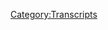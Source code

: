 {{DEFAULTSORT:
    #_TRANSCRIPT_0109:December 4, 2017
}}{{Transcript
    | title         = [[109: December 4, 2017]]
    | caption       = [https://knowledgefight.libsyn.com/knowledge-fight-dec-4-2017 Listen to this episode on Libsyn]
    | episodeNumber = [[109: December 4, 2017|109]]
    | length        = 02:02:45
}}

{{MessageBox
    | header     = Warning: Bot Generated Content
    | text       = This transcript was automatically generated by transcription software and likely contains many mistakes and misattributions. Please check the audio for definitive quotes, attribution, and context.
    | image      = N3yvass4myg91.webp
    | imagewidth = 50px
    | id         = warning
}}

{{TranscriptBlock
    | name      = Unknown Speaker
    | timestamp = 00:00:00.000
    | text      = Andy in Kansas, you're on the air, thanks for holding.
}}

{{TranscriptBlock
    | name      = Unknown Speaker
    | timestamp = 00:00:05.000
    | text      = Hello Alex, I'm a first time caller, I'm a huge fan, I love your work.
}}

{{TranscriptBlock
    | name      = Unknown Speaker
    | timestamp = 00:00:08.000
    | text      = I love you.
}}

{{TranscriptBlock
    | name      = Unknown Speaker
    | timestamp = 00:00:09.000
    | text      = Hey everybody, welcome back to Knowledge Fight, I'm Dan.
}}

{{TranscriptBlock
    | name      = Unknown Speaker
    | timestamp = 00:00:11.000
    | text      = I'm Jarden.
}}

{{TranscriptBlock
    | name      = Unknown Speaker
    | timestamp = 00:00:12.000
    | text      = We're a couple dudes that like to sit around, drink novelty beverages, and talk a little bit about Alex Jones.
}}

{{TranscriptBlock
    | name      = Unknown Speaker
    | timestamp = 00:00:16.000
    | text      = That's what we do, today we're probably going to shout about a lot of other stuff though.
}}

{{TranscriptBlock
    | name      = Unknown Speaker
    | timestamp = 00:00:20.000
    | text      = Uh, yeah, I've got a couple, uh...
}}

{{TranscriptBlock
    | name      = Unknown Speaker
    | timestamp = 00:00:22.000
    | text      = I think we've got some things that need to be shouted about.
}}

{{TranscriptBlock
    | name      = Unknown Speaker
    | timestamp = 00:00:25.000
    | text      = I've got a couple issues up top.
}}

{{TranscriptBlock
    | name      = Unknown Speaker
    | timestamp = 00:00:27.000
    | text      = Boy, today was garbage. Today was fucking garbage, Dan.
}}

{{TranscriptBlock
    | name      = Unknown Speaker
    | timestamp = 00:00:29.000
    | text      = Not great.
}}

{{TranscriptBlock
    | name      = Unknown Speaker
    | timestamp = 00:00:30.000
    | text      = Anyways.
}}

{{TranscriptBlock
    | name      = Unknown Speaker
    | timestamp = 00:00:31.000
    | text      = Hey, not great in all of the same ways that we've been complaining about for a year now.
}}

{{TranscriptBlock
    | name      = Unknown Speaker
    | timestamp = 00:00:34.000
    | text      = It seems as though maybe there's a theme about how this is officially, by scale, the single worst government in the United States's history.
}}

{{TranscriptBlock
    | name      = Unknown Speaker
    | timestamp = 00:00:42.000
    | text      = I'm going to call it now.
}}

{{TranscriptBlock
    | name      = Unknown Speaker
    | timestamp = 00:00:43.000
    | text      = I think it goes far beyond that, but be that as it may, I know a lot about Alex Jones.
}}

{{TranscriptBlock
    | name      = Unknown Speaker
    | timestamp = 00:00:47.000
    | text      = I don't know anything about Alex Jones.
}}

{{TranscriptBlock
    | name      = Unknown Speaker
    | timestamp = 00:00:49.000
    | text      = That's the theme of the show.
}}

{{TranscriptBlock
    | name      = Unknown Speaker
    | timestamp = 00:00:50.000
    | text      = Um, today we're drinking a Mountain Dew Kickstart.
}}

{{TranscriptBlock
    | name      = Unknown Speaker
    | timestamp = 00:00:53.000
    | text      = Yep.
}}

{{TranscriptBlock
    | name      = Unknown Speaker
    | timestamp = 00:00:54.000
    | text      = In honor of something.
}}

{{TranscriptBlock
    | name      = Unknown Speaker
    | timestamp = 00:00:55.000
    | text      = I took the Black Cherry, and I took the Midnight Grape, and I regret allowing you to take the Black Cherry.
}}

{{TranscriptBlock
    | name      = Unknown Speaker
    | timestamp = 00:01:01.000
    | text      = You all listening missed a fervent debate about whether or not grape is a fake flavor before the show.
}}

{{TranscriptBlock
    | name      = Unknown Speaker
    | timestamp = 00:01:07.000
    | text      = It was not.
}}

{{TranscriptBlock
    | name      = Unknown Speaker
    | timestamp = 00:01:08.000
    | text      = Don't need to rehash on the...
}}

{{TranscriptBlock
    | name      = Unknown Speaker
    | timestamp = 00:01:09.000
    | text      = It was not fervent.
}}

{{TranscriptBlock
    | name      = Unknown Speaker
    | timestamp = 00:01:10.000
    | text      = It was fervent.
}}

{{TranscriptBlock
    | name      = Unknown Speaker
    | timestamp = 00:01:11.000
    | text      = It simply happened.
}}

{{TranscriptBlock
    | name      = Unknown Speaker
    | timestamp = 00:01:12.000
    | text      = Today, Jordan, we're going to be going over the December 4th...
}}

{{TranscriptBlock
    | name      = Unknown Speaker
    | timestamp = 00:01:15.000
    | text      = It also got into the existentialism of all flavors and whether or not they are real.
}}

{{TranscriptBlock
    | name      = Unknown Speaker
    | timestamp = 00:01:20.000
    | text      = Right.
}}

{{TranscriptBlock
    | name      = Unknown Speaker
    | timestamp = 00:01:21.000
    | text      = Continue.
}}

{{TranscriptBlock
    | name      = Unknown Speaker
    | timestamp = 00:01:22.000
    | text      = I predict the reality or a manufactured reality the globalists have put in front of us.
}}

{{TranscriptBlock
    | name      = Unknown Speaker
    | timestamp = 00:01:26.000
    | text      = Exactly.
}}

{{TranscriptBlock
    | name      = Unknown Speaker
    | timestamp = 00:01:27.000
    | text      = I've already interrupted you.
}}

{{TranscriptBlock
    | name      = Unknown Speaker
    | timestamp = 00:01:28.000
    | text      = Drink.
}}

{{TranscriptBlock
    | name      = Unknown Speaker
    | timestamp = 00:01:29.000
    | text      = Anyway, today we're going over the December 4th, 2017 episode, which is Monday, if you're nasty.
}}

{{TranscriptBlock
    | name      = Unknown Speaker
    | timestamp = 00:01:35.000
    | text      = Today's kind of... it's a little interesting.
}}

{{TranscriptBlock
    | name      = Unknown Speaker
    | timestamp = 00:01:38.000
    | text      = Some weird stuff happens, and I'm fucking tired of giving that introduction, quite frankly.
}}

{{TranscriptBlock
    | name      = Unknown Speaker
    | timestamp = 00:01:42.000
    | text      = Seems like you're giving that introduction a lot.
}}

{{TranscriptBlock
    | name      = Unknown Speaker
    | timestamp = 00:01:44.000
    | text      = Every single episode, something weird happens.
}}

{{TranscriptBlock
    | name      = Unknown Speaker
    | timestamp = 00:01:46.000
    | text      = Some weird shit happens.
}}

{{TranscriptBlock
    | name      = Unknown Speaker
    | timestamp = 00:01:47.000
    | text      = So we'll get into that here in a second, and we'll complain about the things we need to complain about.
}}

{{TranscriptBlock
    | name      = Unknown Speaker
    | timestamp = 00:01:51.000
    | text      = But in order to start us off...
}}

{{TranscriptBlock
    | name      = Unknown Speaker
    | timestamp = 00:01:53.000
    | text      = I don't want to complain about it.
}}

{{TranscriptBlock
    | name      = Unknown Speaker
    | timestamp = 00:01:54.000
    | text      = I want to incite people to violent action.
}}

{{TranscriptBlock
    | name      = Unknown Speaker
    | timestamp = 00:01:58.000
    | text      = I should not have phrased it that way.
}}

{{TranscriptBlock
    | name      = Unknown Speaker
    | timestamp = 00:01:59.000
    | text      = That's an actionable crime, isn't it?
}}

{{TranscriptBlock
    | name      = Unknown Speaker
    | timestamp = 00:02:01.000
    | text      = See, I say complain.
}}

{{TranscriptBlock
    | name      = Unknown Speaker
    | timestamp = 00:02:02.000
    | text      = That's an issue, isn't it?
}}

{{TranscriptBlock
    | name      = Unknown Speaker
    | timestamp = 00:02:04.000
    | text      = This may be why I'm in trouble all the time.
}}

{{TranscriptBlock
    | name      = Unknown Speaker
    | timestamp = 00:02:06.000
    | text      = Might be.
}}

{{TranscriptBlock
    | name      = Unknown Speaker
    | timestamp = 00:02:07.000
    | text      = But to start things off on a fun, decent note, I'd like to play an out-of-context drop from today's episode.
}}

{{TranscriptBlock
    | name      = Unknown Speaker
    | timestamp = 00:02:13.000
    | text      = I mean, I found out that I've known people for years who around me posed that they were libertarians,
}}

{{TranscriptBlock
    | name      = Unknown Speaker
    | timestamp = 00:02:22.000
    | text      = but behind the scenes hang out with Austin liberals and badmouth me.
}}

{{TranscriptBlock
    | name      = Unknown Speaker
    | timestamp = 00:02:26.000
    | text      = What a shock. What a shock.
}}

{{TranscriptBlock
    | name      = Unknown Speaker
    | timestamp = 00:02:29.000
    | text      = What?
}}

{{TranscriptBlock
    | name      = Unknown Speaker
    | timestamp = 00:02:30.000
    | text      = Yeah.
}}

{{TranscriptBlock
    | name      = Unknown Speaker
    | timestamp = 00:02:31.000
    | text      = What would they have to badmouth him about?
}}

{{TranscriptBlock
    | name      = Unknown Speaker
    | timestamp = 00:02:33.000
    | text      = I'm guessing it's not friends. I'm guessing it's acquaintances who are like,
}}

{{TranscriptBlock
    | name      = Unknown Speaker
    | timestamp = 00:02:36.000
    | text      = Yeah, Trump's great.
}}

{{TranscriptBlock
    | name      = Unknown Speaker
    | timestamp = 00:02:37.000
    | text      = I'm guessing that's what it is.
}}

{{TranscriptBlock
    | name      = Unknown Speaker
    | timestamp = 00:02:39.000
    | text      = Furthermore, it could just be people who say they're libertarian and are actually libertarians.
}}

{{TranscriptBlock
    | name      = Unknown Speaker
    | timestamp = 00:02:44.000
    | text      = Oh yeah, that's possible too.
}}

{{TranscriptBlock
    | name      = Unknown Speaker
    | timestamp = 00:02:45.000
    | text      = As opposed to somebody who says he's a libertarian and is actually a conservative fuckface who can suck his own dick.
}}

{{TranscriptBlock
    | name      = Unknown Speaker
    | timestamp = 00:02:51.000
    | text      = And is part of basically a messianic cult around a big old racist fuck.
}}

{{TranscriptBlock
    | name      = Unknown Speaker
    | timestamp = 00:02:56.000
    | text      = Hey, we believe in less government oversight and this guy over here thinks that chimeras are real.
}}

{{TranscriptBlock
    | name      = Unknown Speaker
    | timestamp = 00:03:01.000
    | text      = And demons and stuff.
}}

{{TranscriptBlock
    | name      = Unknown Speaker
    | timestamp = 00:03:04.000
    | text      = Yeah, yeah.
}}

{{TranscriptBlock
    | name      = Unknown Speaker
    | timestamp = 00:03:05.000
    | text      = Not great.
}}

{{TranscriptBlock
    | name      = Unknown Speaker
    | timestamp = 00:03:06.000
    | text      = No, you're a liberal. I like your stance on some things.
}}

{{TranscriptBlock
    | name      = Unknown Speaker
    | timestamp = 00:03:08.000
    | text      = Also, to start things off on a positive note, I'd like to give a shout out to a new foreign policy wonk.
}}

{{TranscriptBlock
    | name      = Unknown Speaker
    | timestamp = 00:03:12.000
    | text      = What?
}}

{{TranscriptBlock
    | name      = Unknown Speaker
    | timestamp = 00:03:13.000
    | text      = Which is a real thrill. Thank you for bumping up the donations, Mike W.
}}

{{TranscriptBlock
    | name      = Unknown Speaker
    | timestamp = 00:03:17.000
    | text      = I'm a policy wonk.
}}

{{TranscriptBlock
    | name      = Unknown Speaker
    | timestamp = 00:03:19.000
    | text      = Four stars. Go home to your mother and tell her you're brilliant.
}}

{{TranscriptBlock
    | name      = Unknown Speaker
    | timestamp = 00:03:22.000
    | text      = We appreciate it very much. Thank you so much.
}}

{{TranscriptBlock
    | name      = Unknown Speaker
    | timestamp = 00:03:24.000
    | text      = If you'd like to become a-
}}

{{TranscriptBlock
    | name      = Unknown Speaker
    | timestamp = 00:03:25.000
    | text      = I'm so disappointed when people aren't globalists.
}}

{{TranscriptBlock
    | name      = Unknown Speaker
    | timestamp = 00:03:29.000
    | text      = Like I want to hear the end of the-
}}

{{TranscriptBlock
    | name      = Unknown Speaker
    | timestamp = 00:03:31.000
    | text      = Bop bop bop bop.
}}

{{TranscriptBlock
    | name      = Unknown Speaker
    | timestamp = 00:03:32.000
    | text      = It's so ungracious because Mike W, fuck yeah, thank you so much.
}}

{{TranscriptBlock
    | name      = Unknown Speaker
    | timestamp = 00:03:37.000
    | text      = Yes.
}}

{{TranscriptBlock
    | name      = Unknown Speaker
    | timestamp = 00:03:38.000
    | text      = At the same time, now raise it up one more cent so we get to play globalists.
}}

{{TranscriptBlock
    | name      = Unknown Speaker
    | timestamp = 00:03:43.000
    | text      = Bop bop bop.
}}

{{TranscriptBlock
    | name      = Unknown Speaker
    | timestamp = 00:03:44.000
    | text      = It's only one more cent.
}}

{{TranscriptBlock
    | name      = Unknown Speaker
    | timestamp = 00:03:45.000
    | text      = I'm not sure that's exactly how it goes.
}}

{{TranscriptBlock
    | name      = Unknown Speaker
    | timestamp = 00:03:46.000
    | text      = I think that's how it works.
}}

{{TranscriptBlock
    | name      = Unknown Speaker
    | timestamp = 00:03:47.000
    | text      = Be that as it may.
}}

{{TranscriptBlock
    | name      = Unknown Speaker
    | timestamp = 00:03:48.000
    | text      = I'm trying to get around the system.
}}

{{TranscriptBlock
    | name      = Unknown Speaker
    | timestamp = 00:03:50.000
    | text      = All right, I'm actually going to give Mike W a globalist position.
}}

{{TranscriptBlock
    | name      = Unknown Speaker
    | timestamp = 00:03:52.000
    | text      = Hey!
}}

{{TranscriptBlock
    | name      = Unknown Speaker
    | timestamp = 00:03:53.000
    | text      = Not for a penny, but because it's merited.
}}

{{TranscriptBlock
    | name      = Unknown Speaker
    | timestamp = 00:03:56.000
    | text      = Here you go, thank you. You're officially a globalist.
}}

{{TranscriptBlock
    | name      = Unknown Speaker
    | timestamp = 00:03:58.000
    | text      = I'm a policy wonk.
}}

{{TranscriptBlock
    | name      = Unknown Speaker
    | timestamp = 00:03:59.000
    | text      = Four stars. Go home to your mother and tell her you're brilliant.
}}

{{TranscriptBlock
    | name      = Unknown Speaker
    | timestamp = 00:04:02.000
    | text      = Someone, someone, sodomite sent me a bucket of poop.
}}

{{TranscriptBlock
    | name      = Unknown Speaker
    | timestamp = 00:04:05.000
    | text      = Daddy shark!
}}

{{TranscriptBlock
    | name      = Unknown Speaker
    | timestamp = 00:04:06.000
    | text      = Thank you so much.
}}

{{TranscriptBlock
    | name      = Unknown Speaker
    | timestamp = 00:04:08.000
    | text      = You're now a globalist.
}}

{{TranscriptBlock
    | name      = Unknown Speaker
    | timestamp = 00:04:10.000
    | text      = I think it's because it suggests that somebody sent him a bag of poop.
}}

{{TranscriptBlock
    | name      = Unknown Speaker
    | timestamp = 00:04:15.000
    | text      = Every time.
}}

{{TranscriptBlock
    | name      = Unknown Speaker
    | timestamp = 00:04:16.000
    | text      = And it was daddy shark who did it.
}}

{{TranscriptBlock
    | name      = Unknown Speaker
    | timestamp = 00:04:18.000
    | text      = Of course.
}}

{{TranscriptBlock
    | name      = Unknown Speaker
    | timestamp = 00:04:19.000
    | text      = Daddy shark grew legs.
}}

{{TranscriptBlock
    | name      = Unknown Speaker
    | timestamp = 00:04:20.000
    | text      = That's how daddy shark poops as well.
}}

{{TranscriptBlock
    | name      = Unknown Speaker
    | timestamp = 00:04:22.000
    | text      = Bop bop bop bop bop.
}}

{{TranscriptBlock
    | name      = Unknown Speaker
    | timestamp = 00:04:24.000
    | text      = Daddy land shark.
}}

{{TranscriptBlock
    | name      = Unknown Speaker
    | timestamp = 00:04:25.000
    | text      = Beautiful.
}}

{{TranscriptBlock
    | name      = Unknown Speaker
    | timestamp = 00:04:26.000
    | text      = So if you'd like to support the show, we would really appreciate it because we need support.
}}

{{TranscriptBlock
    | name      = Unknown Speaker
    | timestamp = 00:04:31.000
    | text      = And if you'd like to, I mean we're going to keep doing this no matter what, but if you'd like to support the show,
}}

{{TranscriptBlock
    | name      = Unknown Speaker
    | timestamp = 00:04:35.000
    | text      = please do go to knowledgefight.com, click support the show, it helps a lot.
}}

{{TranscriptBlock
    | name      = Unknown Speaker
    | timestamp = 00:04:39.000
    | text      = Anyway, so today.
}}

{{TranscriptBlock
    | name      = Unknown Speaker
    | timestamp = 00:04:41.000
    | text      = Dan.
}}

{{TranscriptBlock
    | name      = Unknown Speaker
    | timestamp = 00:04:42.000
    | text      = Monday.
}}

{{TranscriptBlock
    | name      = Unknown Speaker
    | timestamp = 00:04:43.000
    | text      = Today.
}}

{{TranscriptBlock
    | name      = Unknown Speaker
    | timestamp = 00:04:44.000
    | text      = There's a couple things that are weighing heavy on my heart.
}}

{{TranscriptBlock
    | name      = Unknown Speaker
    | timestamp = 00:04:45.000
    | text      = The day that Native American genocide continues further on.
}}

{{TranscriptBlock
    | name      = Unknown Speaker
    | timestamp = 00:04:49.000
    | text      = Well Alex Jones would have you know that actually that is just Trump undoing an unconstitutional land grab.
}}

{{TranscriptBlock
    | name      = Unknown Speaker
    | timestamp = 00:04:55.000
    | text      = Not how that works?
}}

{{TranscriptBlock
    | name      = Unknown Speaker
    | timestamp = 00:04:56.000
    | text      = It has to do with the Bundy people.
}}

{{TranscriptBlock
    | name      = Unknown Speaker
    | timestamp = 00:04:59.000
    | text      = That's not how that works either.
}}

{{TranscriptBlock
    | name      = Unknown Speaker
    | timestamp = 00:05:00.000
    | text      = That whole mentality, the taking back of lands and stuff.
}}

{{TranscriptBlock
    | name      = Unknown Speaker
    | timestamp = 00:05:03.000
    | text      = No!
}}

{{TranscriptBlock
    | name      = Unknown Speaker
    | timestamp = 00:05:04.000
    | text      = I know.
}}

{{TranscriptBlock
    | name      = Unknown Speaker
    | timestamp = 00:05:05.000
    | text      = I get it.
}}

{{TranscriptBlock
    | name      = Unknown Speaker
    | timestamp = 00:05:06.000
    | text      = No!
}}

{{TranscriptBlock
    | name      = Unknown Speaker
    | timestamp = 00:05:07.000
    | text      = I get it.
}}

{{TranscriptBlock
    | name      = Unknown Speaker
    | timestamp = 00:05:08.000
    | text      = I'm angry.
}}

{{TranscriptBlock
    | name      = Unknown Speaker
    | timestamp = 00:05:09.000
    | text      = Sure.
}}

{{TranscriptBlock
    | name      = Unknown Speaker
    | timestamp = 00:05:10.000
    | text      = So what else you got?
}}

{{TranscriptBlock
    | name      = Unknown Speaker
    | timestamp = 00:05:11.000
    | text      = God, so many things.
}}

{{TranscriptBlock
    | name      = Unknown Speaker
    | timestamp = 00:05:13.000
    | text      = Today was such shit.
}}

{{TranscriptBlock
    | name      = Unknown Speaker
    | timestamp = 00:05:15.000
    | text      = Yeah.
}}

{{TranscriptBlock
    | name      = Unknown Speaker
    | timestamp = 00:05:16.000
    | text      = Like everything is bad.
}}

{{TranscriptBlock
    | name      = Unknown Speaker
    | timestamp = 00:05:17.000
    | text      = Like Roy Moore is gonna win.
}}

{{TranscriptBlock
    | name      = Unknown Speaker
    | timestamp = 00:05:18.000
    | text      = Totally.
}}

{{TranscriptBlock
    | name      = Unknown Speaker
    | timestamp = 00:05:19.000
    | text      = We've been saying he's gonna win, but now he's gonna win.
}}

{{TranscriptBlock
    | name      = Unknown Speaker
    | timestamp = 00:05:21.000
    | text      = He's gonna win.
}}

{{TranscriptBlock
    | name      = Unknown Speaker
    | timestamp = 00:05:22.000
    | text      = Like and it's an insane amount.
}}

{{TranscriptBlock
    | name      = Unknown Speaker
    | timestamp = 00:05:23.000
    | text      = The people who are pushing this fucking tax bill on us are then turning around like fucking Orrin Hatch.
}}

{{TranscriptBlock
    | name      = Unknown Speaker
    | timestamp = 00:05:29.000
    | text      = God, if somebody could shove something so far up Orrin Hatch's ass it comes straight out through his mouth and then he gets lit on fire afterwards.
}}

{{TranscriptBlock
    | name      = Unknown Speaker
    | timestamp = 00:05:38.000
    | text      = Shove something up his Orrin Hatch?
}}

{{TranscriptBlock
    | name      = Unknown Speaker
    | timestamp = 00:05:39.000
    | text      = Like a Dungeons and Dragons flaming sword straight up through his fucking ass politically.
}}

{{TranscriptBlock
    | name      = Unknown Speaker
    | timestamp = 00:05:44.000
    | text      = Like Dawnbreaker.
}}

{{TranscriptBlock
    | name      = Unknown Speaker
    | timestamp = 00:05:45.000
    | text      = Politically.
}}

{{TranscriptBlock
    | name      = Unknown Speaker
    | timestamp = 00:05:46.000
    | text      = Politically.
}}

{{TranscriptBlock
    | name      = Unknown Speaker
    | timestamp = 00:05:47.000
    | text      = Yeah.
}}

{{TranscriptBlock
    | name      = Unknown Speaker
    | timestamp = 00:05:48.000
    | text      = He's a fucking tone deaf piece of shit.
}}

{{TranscriptBlock
    | name      = Unknown Speaker
    | timestamp = 00:05:50.000
    | text      = And the Democrats are fucking worthless.
}}

{{TranscriptBlock
    | name      = Unknown Speaker
    | timestamp = 00:05:52.000
    | text      = I'm done.
}}

{{TranscriptBlock
    | name      = Unknown Speaker
    | timestamp = 00:05:53.000
    | text      = I'm done.
}}

{{TranscriptBlock
    | name      = Unknown Speaker
    | timestamp = 00:05:54.000
    | text      = They are fucking worthless.
}}

{{TranscriptBlock
    | name      = Unknown Speaker
    | timestamp = 00:05:55.000
    | text      = Sam Seder got fucking liberals are pussies, Dan.
}}

{{TranscriptBlock
    | name      = Unknown Speaker
    | timestamp = 00:05:58.000
    | text      = That's why we're losing.
}}

{{TranscriptBlock
    | name      = Unknown Speaker
    | timestamp = 00:06:00.000
    | text      = Liberals are pussies.
}}

{{TranscriptBlock
    | name      = Unknown Speaker
    | timestamp = 00:06:01.000
    | text      = They'll cave into fucking anything.
}}

{{TranscriptBlock
    | name      = Unknown Speaker
    | timestamp = 00:06:04.000
    | text      = Gigantic pussies.
}}

{{TranscriptBlock
    | name      = Unknown Speaker
    | timestamp = 00:06:05.000
    | text      = We should all fucking quit.
}}

{{TranscriptBlock
    | name      = Unknown Speaker
    | timestamp = 00:06:07.000
    | text      = This is caveman bullshit.
}}

{{TranscriptBlock
    | name      = Unknown Speaker
    | timestamp = 00:06:09.000
    | text      = Where in caveman like it's oh the strong fucking survive.
}}

{{TranscriptBlock
    | name      = Unknown Speaker
    | timestamp = 00:06:13.000
    | text      = Fuck!
}}

{{TranscriptBlock
    | name      = Unknown Speaker
    | timestamp = 00:06:15.000
    | text      = I'm gonna blink three times to let the room know that I'm being held hostage.
}}

{{TranscriptBlock
    | name      = Unknown Speaker
    | timestamp = 00:06:20.000
    | text      = Alright.
}}

{{TranscriptBlock
    | name      = Unknown Speaker
    | timestamp = 00:06:21.000
    | text      = If you want to know more of Jordan's thoughts about tax stuff go check out his blog on knowledgefight.com.
}}

{{TranscriptBlock
    | name      = Unknown Speaker
    | timestamp = 00:06:27.000
    | text      = Wherein I say we have about a month left and if we don't I'll sack up and get our torches
}}

{{TranscriptBlock
    | name      = Unknown Speaker
    | timestamp = 00:06:32.000
    | text      = and fucking pitchforks ready.
}}

{{TranscriptBlock
    | name      = Unknown Speaker
    | timestamp = 00:06:34.000
    | text      = And god damn it.
}}

{{TranscriptBlock
    | name      = Unknown Speaker
    | timestamp = 00:06:35.000
    | text      = Fuck the Koch brothers.
}}

{{TranscriptBlock
    | name      = Unknown Speaker
    | timestamp = 00:06:36.000
    | text      = We have negative time but it won't fall apart within a month.
}}

{{TranscriptBlock
    | name      = Unknown Speaker
    | timestamp = 00:06:39.000
    | text      = But we have negative time until what we need to have done is done.
}}

{{TranscriptBlock
    | name      = Unknown Speaker
    | timestamp = 00:06:44.000
    | text      = I think maybe the problem with the French Revolution that we can really correct, right,
}}

{{TranscriptBlock
    | name      = Unknown Speaker
    | timestamp = 00:06:49.000
    | text      = is they only chopped off the heads.
}}

{{TranscriptBlock
    | name      = Unknown Speaker
    | timestamp = 00:06:51.000
    | text      = Like what they should have done is chop them up into little sections starting at the bottom
}}

{{TranscriptBlock
    | name      = Unknown Speaker
    | timestamp = 00:06:56.000
    | text      = and just see how long they survive through that whole thing.
}}

{{TranscriptBlock
    | name      = Unknown Speaker
    | timestamp = 00:06:59.000
    | text      = Well that's because they're demons.
}}

{{TranscriptBlock
    | name      = Unknown Speaker
    | timestamp = 00:07:00.000
    | text      = Well exactly.
}}

{{TranscriptBlock
    | name      = Unknown Speaker
    | timestamp = 00:07:01.000
    | text      = Literal demons.
}}

{{TranscriptBlock
    | name      = Unknown Speaker
    | timestamp = 00:07:02.000
    | text      = Literal demons.
}}

{{TranscriptBlock
    | name      = Unknown Speaker
    | timestamp = 00:07:03.000
    | text      = You can't just take off the head of a demon.
}}

{{TranscriptBlock
    | name      = Unknown Speaker
    | timestamp = 00:07:05.000
    | text      = You need to cut them into bisected little pieces.
}}

{{TranscriptBlock
    | name      = Unknown Speaker
    | timestamp = 00:07:07.000
    | text      = I think the problem is they're figurative demons and human beings are garbage.
}}

{{TranscriptBlock
    | name      = Unknown Speaker
    | timestamp = 00:07:12.000
    | text      = And that all lives within all of us.
}}

{{TranscriptBlock
    | name      = Unknown Speaker
    | timestamp = 00:07:13.000
    | text      = Yes.
}}

{{TranscriptBlock
    | name      = Unknown Speaker
    | timestamp = 00:07:14.000
    | text      = So you mentioned Sam Seder and I want to talk about this a tiny bit.
}}

{{TranscriptBlock
    | name      = Unknown Speaker
    | timestamp = 00:07:17.000
    | text      = For everyone who doesn't know, Sam Seder today was fired by MSNBC as a contributor
}}

{{TranscriptBlock
    | name      = Unknown Speaker
    | timestamp = 00:07:23.000
    | text      = because Mike Cernovich.
}}

{{TranscriptBlock
    | name      = Unknown Speaker
    | timestamp = 00:07:25.000
    | text      = Because of Mike fucking Cernovich!
}}

{{TranscriptBlock
    | name      = Unknown Speaker
    | timestamp = 00:07:27.000
    | text      = Because Mike Cernovich and his ilk dug up a tweet that he had from 2009 wherein he says
}}

{{TranscriptBlock
    | name      = Unknown Speaker
    | timestamp = 00:07:32.000
    | text      = that he hopes his daughter is raped by Roman Polanski because he wants his daughter to
}}

{{TranscriptBlock
    | name      = Unknown Speaker
    | timestamp = 00:07:39.000
    | text      = be raped by someone who has a good sense of mise en scene.
}}

{{TranscriptBlock
    | name      = Unknown Speaker
    | timestamp = 00:07:42.000
    | text      = Yeah.
}}

{{TranscriptBlock
    | name      = Unknown Speaker
    | timestamp = 00:07:43.000
    | text      = And that is funny.
}}

{{TranscriptBlock
    | name      = Unknown Speaker
    | timestamp = 00:07:44.000
    | text      = Right.
}}

{{TranscriptBlock
    | name      = Unknown Speaker
    | timestamp = 00:07:45.000
    | text      = I mean it's funny and it's indicative of outrage at people excusing the behavior of Roman Polanski
}}

{{TranscriptBlock
    | name      = Unknown Speaker
    | timestamp = 00:07:51.000
    | text      = because he's an artist.
}}

{{TranscriptBlock
    | name      = Unknown Speaker
    | timestamp = 00:07:52.000
    | text      = Exactly.
}}

{{TranscriptBlock
    | name      = Unknown Speaker
    | timestamp = 00:07:53.000
    | text      = It's called a joke.
}}

{{TranscriptBlock
    | name      = Unknown Speaker
    | timestamp = 00:07:54.000
    | text      = It's very obvious.
}}

{{TranscriptBlock
    | name      = Unknown Speaker
    | timestamp = 00:07:55.000
    | text      = It's literal satire.
}}

{{TranscriptBlock
    | name      = Unknown Speaker
    | timestamp = 00:07:56.000
    | text      = It's very, very obvious.
}}

{{TranscriptBlock
    | name      = Unknown Speaker
    | timestamp = 00:07:58.000
    | text      = Yeah.
}}

{{TranscriptBlock
    | name      = Unknown Speaker
    | timestamp = 00:07:59.000
    | text      = And I like the outpouring of support that I've seen on Twitter from people like Mark
}}

{{TranscriptBlock
    | name      = Unknown Speaker
    | timestamp = 00:08:04.000
    | text      = Maron and people who have a voice and an independent platform.
}}

{{TranscriptBlock
    | name      = Unknown Speaker
    | timestamp = 00:08:07.000
    | text      = But the very idea that MSNBC would go along with this is a very, very bad sign.
}}

{{TranscriptBlock
    | name      = Unknown Speaker
    | timestamp = 00:08:13.000
    | text      = The idea that Mike Cernovich.
}}

{{TranscriptBlock
    | name      = Unknown Speaker
    | timestamp = 00:08:16.000
    | text      = I don't know if it was individually him, but I know he was involved.
}}

{{TranscriptBlock
    | name      = Unknown Speaker
    | timestamp = 00:08:18.000
    | text      = I don't fucking care.
}}

{{TranscriptBlock
    | name      = Unknown Speaker
    | timestamp = 00:08:19.000
    | text      = Right.
}}

{{TranscriptBlock
    | name      = Unknown Speaker
    | timestamp = 00:08:20.000
    | text      = But if Mike Cernovich does anything, every single media outlet should be like, OK, well,
}}

{{TranscriptBlock
    | name      = Unknown Speaker
    | timestamp = 00:08:25.600
    | text      = let's disregard this entirely.
}}

{{TranscriptBlock
    | name      = Unknown Speaker
    | timestamp = 00:08:27.000
    | text      = I think the uniform response should be an eye roll and a good.
}}

{{TranscriptBlock
    | name      = Unknown Speaker
    | timestamp = 00:08:30.000
    | text      = Yeah.
}}

{{TranscriptBlock
    | name      = Unknown Speaker
    | timestamp = 00:08:31.000
    | text      = Yeah.
}}

{{TranscriptBlock
    | name      = Unknown Speaker
    | timestamp = 00:08:32.000
    | text      = Fuck you.
}}

{{TranscriptBlock
    | name      = Unknown Speaker
    | timestamp = 00:08:33.000
    | text      = And it's a guy who's a regular contributor to Info Wars, got an MSNBC guy fired.
}}

{{TranscriptBlock
    | name      = Unknown Speaker
    | timestamp = 00:08:40.000
    | text      = And someone.
}}

{{TranscriptBlock
    | name      = Unknown Speaker
    | timestamp = 00:08:41.000
    | text      = Fuck you.
}}

{{TranscriptBlock
    | name      = Unknown Speaker
    | timestamp = 00:08:42.000
    | text      = Someone who Cernovich would be very scared to speak to because, I mean, say whatever
}}

{{TranscriptBlock
    | name      = Unknown Speaker
    | timestamp = 00:08:46.320
    | text      = you want.
}}

{{TranscriptBlock
    | name      = Unknown Speaker
    | timestamp = 00:08:47.320
    | text      = Say he's too liberal or whatever.
}}

{{TranscriptBlock
    | name      = Unknown Speaker
    | timestamp = 00:08:48.679
    | text      = I don't know.
}}

{{TranscriptBlock
    | name      = Unknown Speaker
    | timestamp = 00:08:49.679
    | text      = I don't know what anyone's complaint would be.
}}

{{TranscriptBlock
    | name      = Unknown Speaker
    | timestamp = 00:08:50.919
    | text      = Sam Seder is a fucking genius.
}}

{{TranscriptBlock
    | name      = Unknown Speaker
    | timestamp = 00:08:53.080
    | text      = And he can hold his own in debates on policy and on all sorts of things.
}}

{{TranscriptBlock
    | name      = Unknown Speaker
    | timestamp = 00:08:59.539
    | text      = So the very idea that Mike Cernovich would be too cowardly to discuss this with him and
}}

{{TranscriptBlock
    | name      = Unknown Speaker
    | timestamp = 00:09:03.240
    | text      = instead take this sort of a route is kind of exactly against the things they pretend
}}

{{TranscriptBlock
    | name      = Unknown Speaker
    | timestamp = 00:09:08.039
    | text      = they're under attack about all the fucking time.
}}

{{TranscriptBlock
    | name      = Unknown Speaker
    | timestamp = 00:09:11.639
    | text      = And it's what are you saying that hypocrisy doesn't actually fucking mean anything?
}}

{{TranscriptBlock
    | name      = Unknown Speaker
    | timestamp = 00:09:16.080
    | text      = No, but it's an effective tool for them.
}}

{{TranscriptBlock
    | name      = Unknown Speaker
    | timestamp = 00:09:18.039
    | text      = Exactly.
}}

{{TranscriptBlock
    | name      = Unknown Speaker
    | timestamp = 00:09:19.039
    | text      = And I think the reason that I'm bringing it up is because we need to be very, very scared
}}

{{TranscriptBlock
    | name      = Unknown Speaker
    | timestamp = 00:09:23.080
    | text      = about what this portents.
}}

{{TranscriptBlock
    | name      = Unknown Speaker
    | timestamp = 00:09:25.200
    | text      = And that is and I think we probably had examples of this in the past, but it's coming down
}}

{{TranscriptBlock
    | name      = Unknown Speaker
    | timestamp = 00:09:30.080
    | text      = now.
}}

{{TranscriptBlock
    | name      = Unknown Speaker
    | timestamp = 00:09:31.080
    | text      = Yeah.
}}

{{TranscriptBlock
    | name      = Unknown Speaker
    | timestamp = 00:09:32.080
    | text      = Anything you said.
}}

{{TranscriptBlock
    | name      = Unknown Speaker
    | timestamp = 00:09:33.080
    | text      = These people.
}}

{{TranscriptBlock
    | name      = Unknown Speaker
    | timestamp = 00:09:34.080
    | text      = No, these people on the other side, these alt-right fucks and what have you have gotten
}}

{{TranscriptBlock
    | name      = Unknown Speaker
    | timestamp = 00:09:40.039
    | text      = a pretty good system together for suppressing people's speech.
}}

{{TranscriptBlock
    | name      = Unknown Speaker
    | timestamp = 00:09:43.799
    | text      = Yep.
}}

{{TranscriptBlock
    | name      = Unknown Speaker
    | timestamp = 00:09:44.799
    | text      = And you need to be very careful about that.
}}

{{TranscriptBlock
    | name      = Unknown Speaker
    | timestamp = 00:09:47.240
    | text      = And getting away with murder.
}}

{{TranscriptBlock
    | name      = Unknown Speaker
    | timestamp = 00:09:49.639
    | text      = Who's getting away with murder?
}}

{{TranscriptBlock
    | name      = Unknown Speaker
    | timestamp = 00:09:50.840
    | text      = Charlottesville.
}}

{{TranscriptBlock
    | name      = Unknown Speaker
    | timestamp = 00:09:51.840
    | text      = Oh, yeah, yeah, yeah.
}}

{{TranscriptBlock
    | name      = Unknown Speaker
    | timestamp = 00:09:52.840
    | text      = I guess they're getting away with that, too.
}}

{{TranscriptBlock
    | name      = Unknown Speaker
    | timestamp = 00:09:53.840
    | text      = Yep.
}}

{{TranscriptBlock
    | name      = Unknown Speaker
    | timestamp = 00:09:54.840
    | text      = No, that one guy.
}}

{{TranscriptBlock
    | name      = Unknown Speaker
    | timestamp = 00:09:55.840
    | text      = I mean, he got arrested, right?
}}

{{TranscriptBlock
    | name      = Unknown Speaker
    | timestamp = 00:09:56.840
    | text      = I don't give a shit.
}}

{{TranscriptBlock
    | name      = Unknown Speaker
    | timestamp = 00:09:57.840
    | text      = The whole movement is fucking responsible for that shit.
}}

{{TranscriptBlock
    | name      = Unknown Speaker
    | timestamp = 00:09:58.840
    | text      = All right, fine.
}}

{{TranscriptBlock
    | name      = Unknown Speaker
    | timestamp = 00:09:59.840
    | text      = They're all fucking guilty.
}}

{{TranscriptBlock
    | name      = Unknown Speaker
    | timestamp = 00:10:00.840
    | text      = Yeah, fair enough.
}}

{{TranscriptBlock
    | name      = Unknown Speaker
    | timestamp = 00:10:01.840
    | text      = I'm done.
}}

{{TranscriptBlock
    | name      = Unknown Speaker
    | timestamp = 00:10:02.840
    | text      = I'm done.
}}

{{TranscriptBlock
    | name      = Unknown Speaker
    | timestamp = 00:10:03.840
    | text      = The other thing I wanted to bring up was a little article I ran into this morning in
}}

{{TranscriptBlock
    | name      = Unknown Speaker
    | timestamp = 00:10:07.759
    | text      = my goings over of the news.
}}

{{TranscriptBlock
    | name      = Unknown Speaker
    | timestamp = 00:10:11.519
    | text      = And this is an article out of Tablet.com, Tablet magazine.
}}

{{TranscriptBlock
    | name      = Unknown Speaker
    | timestamp = 00:10:18.000
    | text      = And I checked into it, and this is absolutely true.
}}

{{TranscriptBlock
    | name      = Unknown Speaker
    | timestamp = 00:10:22.320
    | text      = And the headline for Alex, in case you don't want to hear anything from the article, is
}}

{{TranscriptBlock
    | name      = Unknown Speaker
    | timestamp = 00:10:26.039
    | text      = In Russia, an old anti-Semitic blood libel gains political traction.
}}

{{TranscriptBlock
    | name      = Unknown Speaker
    | timestamp = 00:10:30.639
    | text      = Hey, I've heard that before.
}}

{{TranscriptBlock
    | name      = Unknown Speaker
    | timestamp = 00:10:32.480
    | text      = A bishop close to Putin claims Tsar Nicholas II may have been killed in a ritual slaying,
}}

{{TranscriptBlock
    | name      = Unknown Speaker
    | timestamp = 00:10:38.519
    | text      = a century-old canard blaming the Jews for regicide.
}}

{{TranscriptBlock
    | name      = Unknown Speaker
    | timestamp = 00:10:41.759
    | text      = I've heard of that one.
}}

{{TranscriptBlock
    | name      = Unknown Speaker
    | timestamp = 00:10:43.240
    | text      = Right.
}}

{{TranscriptBlock
    | name      = Unknown Speaker
    | timestamp = 00:10:44.240
    | text      = And the reason that this is very important, and we should be very worried about, is because
}}

{{TranscriptBlock
    | name      = Unknown Speaker
    | timestamp = 00:10:49.799
    | text      = this is more indicative of why Alex and the Russians are very in line philosophically,
}}

{{TranscriptBlock
    | name      = Unknown Speaker
    | timestamp = 00:10:57.000
    | text      = and very in line.
}}

{{TranscriptBlock
    | name      = Unknown Speaker
    | timestamp = 00:10:58.000
    | text      = Anti-Semitism.
}}

{{TranscriptBlock
    | name      = Unknown Speaker
    | timestamp = 00:10:59.000
    | text      = Right.
}}

{{TranscriptBlock
    | name      = Unknown Speaker
    | timestamp = 00:11:00.000
    | text      = Yep.
}}

{{TranscriptBlock
    | name      = Unknown Speaker
    | timestamp = 00:11:01.000
    | text      = And when you look at the things that Alex talks about, about how the Russians are waking
}}

{{TranscriptBlock
    | name      = Unknown Speaker
    | timestamp = 00:11:03.639
    | text      = up and why he's like, they're on the right side of things, he generally mentions, like,
}}

{{TranscriptBlock
    | name      = Unknown Speaker
    | timestamp = 00:11:08.500
    | text      = they talk about how there's poison in the vaccines, which is a well-poisoning type narrative.
}}

{{TranscriptBlock
    | name      = Unknown Speaker
    | timestamp = 00:11:13.000
    | text      = There we go.
}}

{{TranscriptBlock
    | name      = Unknown Speaker
    | timestamp = 00:11:14.159
    | text      = And it's really, really scary, because this isn't just some crazy cleric guy or something
}}

{{TranscriptBlock
    | name      = Unknown Speaker
    | timestamp = 00:11:22.799
    | text      = saying this.
}}

{{TranscriptBlock
    | name      = Unknown Speaker
    | timestamp = 00:11:23.799
    | text      = Right.
}}

{{TranscriptBlock
    | name      = Unknown Speaker
    | timestamp = 00:11:24.799
    | text      = He's a guy who's very closely aligned with Putin.
}}

{{TranscriptBlock
    | name      = Unknown Speaker
    | timestamp = 00:11:26.080
    | text      = Right.
}}

{{TranscriptBlock
    | name      = Unknown Speaker
    | timestamp = 00:11:27.080
    | text      = He's a very high-ranking bishop in the Russian Orthodox Church.
}}

{{TranscriptBlock
    | name      = Unknown Speaker
    | timestamp = 00:11:30.440
    | text      = Right.
}}

{{TranscriptBlock
    | name      = Unknown Speaker
    | timestamp = 00:11:31.440
    | text      = His name is Shev Kunov, Tikon Shev Kunov.
}}

{{TranscriptBlock
    | name      = Unknown Speaker
    | timestamp = 00:11:37.679
    | text      = And so what he did is he brought this up.
}}

{{TranscriptBlock
    | name      = Unknown Speaker
    | timestamp = 00:11:40.960
    | text      = He brought up this idea that the Jews ritualistically killed Tsar Nicholas, in a sense, in a ritualistic
}}

{{TranscriptBlock
    | name      = Unknown Speaker
    | timestamp = 00:11:47.159
    | text      = ceremony that was needed in order to usher in Bolshevism, which is an idea that a lot
}}

{{TranscriptBlock
    | name      = Unknown Speaker
    | timestamp = 00:11:52.580
    | text      = of people have, you know, spread in years since then.
}}

{{TranscriptBlock
    | name      = Unknown Speaker
    | timestamp = 00:11:58.039
    | text      = Right.
}}

{{TranscriptBlock
    | name      = Unknown Speaker
    | timestamp = 00:11:59.039
    | text      = It is a popular idea among crazies and anti-Semites.
}}

{{TranscriptBlock
    | name      = Unknown Speaker
    | timestamp = 00:12:02.720
    | text      = Hey!
}}

{{TranscriptBlock
    | name      = Unknown Speaker
    | timestamp = 00:12:03.720
    | text      = And the thing that's really scary is this next line.
}}

{{TranscriptBlock
    | name      = Unknown Speaker
    | timestamp = 00:12:09.200
    | text      = Following Shev Kunov's comments, the powerful investigative committee, Russia's equivalent
}}

{{TranscriptBlock
    | name      = Unknown Speaker
    | timestamp = 00:12:14.360
    | text      = of the FBI, quickly announced that it would take part in such an investigation of alleged
}}

{{TranscriptBlock
    | name      = Unknown Speaker
    | timestamp = 00:12:19.440
    | text      = ritual killing.
}}

{{TranscriptBlock
    | name      = Unknown Speaker
    | timestamp = 00:12:21.440
    | text      = So.
}}

{{TranscriptBlock
    | name      = Unknown Speaker
    | timestamp = 00:12:23.000
    | text      = Hey!
}}

{{TranscriptBlock
    | name      = Unknown Speaker
    | timestamp = 00:12:24.759
    | text      = Welcome to 27 Fucking Teen.
}}

{{TranscriptBlock
    | name      = Unknown Speaker
    | timestamp = 00:12:27.279
    | text      = When we...
}}

{{TranscriptBlock
    | name      = Unknown Speaker
    | timestamp = 00:12:28.279
    | text      = Awesome!
}}

{{TranscriptBlock
    | name      = Unknown Speaker
    | timestamp = 00:12:29.279
    | text      = When we talk about these things, these ideas that Alex Jones presents, these narratives
}}

{{TranscriptBlock
    | name      = Unknown Speaker
    | timestamp = 00:12:33.460
    | text      = that he has and what's behind them, what we need to realize is the reason that we're talking
}}

{{TranscriptBlock
    | name      = Unknown Speaker
    | timestamp = 00:12:37.360
    | text      = about Alex Jones is because he's at least slightly entertaining.
}}

{{TranscriptBlock
    | name      = Unknown Speaker
    | timestamp = 00:12:40.919
    | text      = And on top of that, he's a really easy to cut through and disprove asshole.
}}

{{TranscriptBlock
    | name      = Unknown Speaker
    | timestamp = 00:12:47.440
    | text      = But that doesn't mean that there aren't people in the world who believe the same things as
}}

{{TranscriptBlock
    | name      = Unknown Speaker
    | timestamp = 00:12:52.179
    | text      = him that are much more dangerous.
}}

{{TranscriptBlock
    | name      = Unknown Speaker
    | timestamp = 00:12:54.159
    | text      = Yeah, it'd be terrible if it was the president and people near him.
}}

{{TranscriptBlock
    | name      = Unknown Speaker
    | timestamp = 00:12:57.840
    | text      = Right.
}}

{{TranscriptBlock
    | name      = Unknown Speaker
    | timestamp = 00:12:58.840
    | text      = It would be awful.
}}

{{TranscriptBlock
    | name      = Unknown Speaker
    | timestamp = 00:12:59.840
    | text      = It's a 101 type situation in terms of what's motivating a lot of the... and a lot of Trump's
}}

{{TranscriptBlock
    | name      = Unknown Speaker
    | timestamp = 00:13:06.960
    | text      = supporters who don't even realize these things are what's motivating them.
}}

{{TranscriptBlock
    | name      = Unknown Speaker
    | timestamp = 00:13:10.559
    | text      = They've been duped entirely.
}}

{{TranscriptBlock
    | name      = Unknown Speaker
    | timestamp = 00:13:12.919
    | text      = And so...
}}

{{TranscriptBlock
    | name      = Unknown Speaker
    | timestamp = 00:13:13.919
    | text      = Well, so many of them think that they're not fucking racist.
}}

{{TranscriptBlock
    | name      = Unknown Speaker
    | timestamp = 00:13:20.200
    | text      = Like the whole...
}}

{{TranscriptBlock
    | name      = Unknown Speaker
    | timestamp = 00:13:21.200
    | text      = Ultimately, if you voted for Trump, it's because of race.
}}

{{TranscriptBlock
    | name      = Unknown Speaker
    | timestamp = 00:13:25.320
    | text      = That's what it is.
}}

{{TranscriptBlock
    | name      = Unknown Speaker
    | timestamp = 00:13:26.600
    | text      = It's because of race and the complete and utter failure of neoliberalism.
}}

{{TranscriptBlock
    | name      = Unknown Speaker
    | timestamp = 00:13:29.620
    | text      = That's probably true.
}}

{{TranscriptBlock
    | name      = Unknown Speaker
    | timestamp = 00:13:30.620
    | text      = I mean, it's a mix and, you know, there are certain other little pieces that are factored
}}

{{TranscriptBlock
    | name      = Unknown Speaker
    | timestamp = 00:13:36.279
    | text      = in.
}}

{{TranscriptBlock
    | name      = Unknown Speaker
    | timestamp = 00:13:37.279
    | text      = But yet, generally, I don't wanna argue on it.
}}

{{TranscriptBlock
    | name      = Unknown Speaker
    | timestamp = 00:13:38.639
    | text      = So let's get to today's episode, December 4th.
}}

{{TranscriptBlock
    | name      = Unknown Speaker
    | timestamp = 00:13:42.000
    | text      = There's gonna be something that happens that I think you'll like.
}}

{{TranscriptBlock
    | name      = Unknown Speaker
    | timestamp = 00:13:44.879
    | text      = Okay.
}}

{{TranscriptBlock
    | name      = Unknown Speaker
    | timestamp = 00:13:45.879
    | text      = But first...
}}

{{TranscriptBlock
    | name      = Unknown Speaker
    | timestamp = 00:13:46.879
    | text      = That's nice.
}}

{{TranscriptBlock
    | name      = Unknown Speaker
    | timestamp = 00:13:47.879
    | text      = I could use a thing I like today.
}}

{{TranscriptBlock
    | name      = Unknown Speaker
    | timestamp = 00:13:49.200
    | text      = So the episode starts with Alex complaining a whole bunch about that guy, Peter Ross,
}}

{{TranscriptBlock
    | name      = Unknown Speaker
    | timestamp = 00:13:55.799
    | text      = I believe, from ABC, who reported that he had a source that was telling him that Flynn
}}

{{TranscriptBlock
    | name      = Unknown Speaker
    | timestamp = 00:14:02.440
    | text      = was asked by Trump to get in touch with Russia.
}}

{{TranscriptBlock
    | name      = Unknown Speaker
    | timestamp = 00:14:05.480
    | text      = The guy who got suspended from ABC for being slightly wrong, or for being entirely wrong
}}

{{TranscriptBlock
    | name      = Unknown Speaker
    | timestamp = 00:14:13.559
    | text      = about this one piece of information.
}}

{{TranscriptBlock
    | name      = Unknown Speaker
    | timestamp = 00:14:16.240
    | text      = Whereas if he worked at a different media outlet, he would not just have been not suspended,
}}

{{TranscriptBlock
    | name      = Unknown Speaker
    | timestamp = 00:14:24.039
    | text      = probably would have gotten a fucking raise.
}}

{{TranscriptBlock
    | name      = Unknown Speaker
    | timestamp = 00:14:26.039
    | text      = Let's remember the times that Alex Jones has gotten things wrong, let's say, in terms of
}}

{{TranscriptBlock
    | name      = Unknown Speaker
    | timestamp = 00:14:30.240
    | text      = the Hamdi Ulukaya Chobani yogurt situation.
}}

{{TranscriptBlock
    | name      = Unknown Speaker
    | timestamp = 00:14:33.559
    | text      = He got sued for slander and had to make a public apology, and then immediately started
}}

{{TranscriptBlock
    | name      = Unknown Speaker
    | timestamp = 00:14:39.159
    | text      = saying, I wasn't really wrong.
}}

{{TranscriptBlock
    | name      = Unknown Speaker
    | timestamp = 00:14:41.720
    | text      = He was.
}}

{{TranscriptBlock
    | name      = Unknown Speaker
    | timestamp = 00:14:42.720
    | text      = He was very much wrong.
}}

{{TranscriptBlock
    | name      = Unknown Speaker
    | timestamp = 00:14:43.820
    | text      = So he's complaining about that a bit, but he gets sidetracked by someone else in pop
}}

{{TranscriptBlock
    | name      = Unknown Speaker
    | timestamp = 00:14:48.200
    | text      = culture, and that takes him off on a wee...
}}

{{TranscriptBlock
    | name      = Unknown Speaker
    | timestamp = 00:14:51.639
    | text      = David Jones?
}}

{{TranscriptBlock
    | name      = Unknown Speaker
    | timestamp = 00:14:52.639
    | text      = Nope.
}}

{{TranscriptBlock
    | name      = Unknown Speaker
    | timestamp = 00:14:53.639
    | text      = I wish my dad would live forever.
}}

{{TranscriptBlock
    | name      = Unknown Speaker
    | timestamp = 00:14:57.240
    | text      = It's just crazy, but they don't care.
}}

{{TranscriptBlock
    | name      = Unknown Speaker
    | timestamp = 00:14:59.399
    | text      = They're the globalists.
}}

{{TranscriptBlock
    | name      = Unknown Speaker
    | timestamp = 00:15:00.399
    | text      = They're the outside power, and they're getting ready to try to remove the president.
}}

{{TranscriptBlock
    | name      = Unknown Speaker
    | timestamp = 00:15:02.960
    | text      = So here's Joy Behar, here's Joy Behar celebrating the disinformation that they're sharing three
}}

{{TranscriptBlock
    | name      = Unknown Speaker
    | timestamp = 00:15:08.820
    | text      = days later, still on the internet.
}}

{{TranscriptBlock
    | name      = Unknown Speaker
    | timestamp = 00:15:10.320
    | text      = They don't care.
}}

{{TranscriptBlock
    | name      = Unknown Speaker
    | timestamp = 00:15:11.320
    | text      = Here it is.
}}

{{TranscriptBlock
    | name      = Unknown Speaker
    | timestamp = 00:15:12.320
    | text      = Welcome back to The Self.
}}

{{TranscriptBlock
    | name      = Unknown Speaker
    | timestamp = 00:15:13.320
    | text      = Breaking news.
}}

{{TranscriptBlock
    | name      = Unknown Speaker
    | timestamp = 00:15:14.320
    | text      = Oh, my God.
}}

{{TranscriptBlock
    | name      = Unknown Speaker
    | timestamp = 00:15:15.320
    | text      = Oh, breaking news.
}}

{{TranscriptBlock
    | name      = Unknown Speaker
    | timestamp = 00:15:16.320
    | text      = ABC News' Brian Ross is reporting Michael Flynn promised full cooperation to the Mueller
}}

{{TranscriptBlock
    | name      = Unknown Speaker
    | timestamp = 00:15:21.519
    | text      = team and is prepared to testify that as a candidate, Donald Trump directed him to make
}}

{{TranscriptBlock
    | name      = Unknown Speaker
    | timestamp = 00:15:27.240
    | text      = contact with the Russians.
}}

{{TranscriptBlock
    | name      = Unknown Speaker
    | timestamp = 00:15:28.240
    | text      = Yay!
}}

{{TranscriptBlock
    | name      = Unknown Speaker
    | timestamp = 00:15:29.240
    | text      = We're going to destroy the recovery.
}}

{{TranscriptBlock
    | name      = Unknown Speaker
    | timestamp = 00:15:30.240
    | text      = We're going to arrest the president.
}}

{{TranscriptBlock
    | name      = Unknown Speaker
    | timestamp = 00:15:31.240
    | text      = We're going to have a civil war.
}}

{{TranscriptBlock
    | name      = Unknown Speaker
    | timestamp = 00:15:32.240
    | text      = We're going to destroy America.
}}

{{TranscriptBlock
    | name      = Unknown Speaker
    | timestamp = 00:15:33.240
    | text      = Still going, huh?
}}

{{TranscriptBlock
    | name      = Unknown Speaker
    | timestamp = 00:15:34.240
    | text      = Yeah!
}}

{{TranscriptBlock
    | name      = Unknown Speaker
    | timestamp = 00:15:35.240
    | text      = Woo!
}}

{{TranscriptBlock
    | name      = Unknown Speaker
    | timestamp = 00:15:36.240
    | text      = Yeah!
}}

{{TranscriptBlock
    | name      = Unknown Speaker
    | timestamp = 00:15:37.240
    | text      = Woo!
}}

{{TranscriptBlock
    | name      = Unknown Speaker
    | timestamp = 00:15:38.240
    | text      = Woo!
}}

{{TranscriptBlock
    | name      = Unknown Speaker
    | timestamp = 00:15:39.240
    | text      = Woo!
}}

{{TranscriptBlock
    | name      = Unknown Speaker
    | timestamp = 00:15:40.240
    | text      = Woo!
}}

{{TranscriptBlock
    | name      = Unknown Speaker
    | timestamp = 00:15:41.240
    | text      = Woo!
}}

{{TranscriptBlock
    | name      = Unknown Speaker
    | timestamp = 00:15:42.240
    | text      = Woo!
}}

{{TranscriptBlock
    | name      = Unknown Speaker
    | timestamp = 00:15:43.240
    | text      = Woo!
}}

{{TranscriptBlock
    | name      = Unknown Speaker
    | timestamp = 00:15:44.240
    | text      = Woo!
}}

{{TranscriptBlock
    | name      = Unknown Speaker
    | timestamp = 00:15:45.240
    | text      = Woo!
}}

{{TranscriptBlock
    | name      = Unknown Speaker
    | timestamp = 00:15:46.240
    | text      = Woo!
}}

{{TranscriptBlock
    | name      = Unknown Speaker
    | timestamp = 00:15:47.240
    | text      = Woo!
}}

{{TranscriptBlock
    | name      = Unknown Speaker
    | timestamp = 00:15:48.240
    | text      = Woo!
}}

{{TranscriptBlock
    | name      = Unknown Speaker
    | timestamp = 00:15:49.240
    | text      = Woo!
}}

{{TranscriptBlock
    | name      = Unknown Speaker
    | timestamp = 00:15:50.240
    | text      = Woo!
}}

{{TranscriptBlock
    | name      = Unknown Speaker
    | timestamp = 00:15:51.240
    | text      = Woo!
}}

{{TranscriptBlock
    | name      = Unknown Speaker
    | timestamp = 00:15:52.240
    | text      = Woo!
}}

{{TranscriptBlock
    | name      = Unknown Speaker
    | timestamp = 00:15:53.240
    | text      = Woo!
}}

{{TranscriptBlock
    | name      = Unknown Speaker
    | timestamp = 00:15:54.240
    | text      = Woo!
}}

{{TranscriptBlock
    | name      = Unknown Speaker
    | timestamp = 00:15:55.240
    | text      = Woo!
}}

{{TranscriptBlock
    | name      = Unknown Speaker
    | timestamp = 00:15:56.240
    | text      = Woo!
}}

{{TranscriptBlock
    | name      = Unknown Speaker
    | timestamp = 00:15:57.240
    | text      = Aah!
}}

{{TranscriptBlock
    | name      = Unknown Speaker
    | timestamp = 00:15:58.240
    | text      = Aah!
}}

{{TranscriptBlock
    | name      = Unknown Speaker
    | timestamp = 00:15:59.240
    | text      = Aah!
}}

{{TranscriptBlock
    | name      = Unknown Speaker
    | timestamp = 00:16:00.240
    | text      = He's really ruining this song for me.
}}

{{TranscriptBlock
    | name      = Unknown Speaker
    | timestamp = 00:16:01.240
    | text      = Yeah.
}}

{{TranscriptBlock
    | name      = Unknown Speaker
    | timestamp = 00:16:02.240
    | text      = And then he goes out to commercial.
}}

{{TranscriptBlock
    | name      = Unknown Speaker
    | timestamp = 00:16:03.240
    | text      = Like he just goes, eaw, out to commercial.
}}

{{TranscriptBlock
    | name      = Unknown Speaker
    | timestamp = 00:16:04.240
    | text      = Eaw!
}}

{{TranscriptBlock
    | name      = Unknown Speaker
    | timestamp = 00:16:05.240
    | text      = First of all, fantastic analysis.
}}

{{TranscriptBlock
    | name      = Unknown Speaker
    | timestamp = 00:16:06.240
    | text      = It's great.
}}

{{TranscriptBlock
    | name      = Unknown Speaker
    | timestamp = 00:16:07.240
    | text      = This is Monday's episode of his show.
}}

{{TranscriptBlock
    | name      = Unknown Speaker
    | timestamp = 00:16:08.399
    | text      = They did that on Friday, and then people made retractions.
}}

{{TranscriptBlock
    | name      = Unknown Speaker
    | timestamp = 00:16:12.360
    | text      = I don't know if you did.
}}

{{TranscriptBlock
    | name      = Unknown Speaker
    | timestamp = 00:16:13.440
    | text      = I don't really care.
}}

{{TranscriptBlock
    | name      = Unknown Speaker
    | timestamp = 00:16:14.440
    | text      = Who gives a fuck about this?
}}

{{TranscriptBlock
    | name      = Unknown Speaker
    | timestamp = 00:16:15.440
    | text      = They're not a hard-hitting news outlet, first of all.
}}

{{TranscriptBlock
    | name      = Unknown Speaker
    | timestamp = 00:16:18.080
    | text      = But second of all, she's saying that Brian Ross is reporting that.
}}

{{TranscriptBlock
    | name      = Unknown Speaker
    | timestamp = 00:16:22.340
    | text      = That is true.
}}

{{TranscriptBlock
    | name      = Unknown Speaker
    | timestamp = 00:16:23.340
    | text      = She didn't lie.
}}

{{TranscriptBlock
    | name      = Unknown Speaker
    | timestamp = 00:16:24.340
    | text      = Yeah.
}}

{{TranscriptBlock
    | name      = Unknown Speaker
    | timestamp = 00:16:25.340
    | text      = Now, it would be great, I don't know, because I don't watch The Fucking View, if they on
}}

{{TranscriptBlock
    | name      = Unknown Speaker
    | timestamp = 00:16:28.220
    | text      = Monday's episode said, we got it wrong, we got bad information from ABC, you know, please
}}

{{TranscriptBlock
    | name      = Unknown Speaker
    | timestamp = 00:16:34.460
    | text      = don't or whatever.
}}

{{TranscriptBlock
    | name      = Unknown Speaker
    | timestamp = 00:16:36.139
    | text      = But if you Google the Flynn, Brian Ross, whatever, it's all people being like, ABC got it wrong.
}}

{{TranscriptBlock
    | name      = Unknown Speaker
    | timestamp = 00:16:43.500
    | text      = Yeah.
}}

{{TranscriptBlock
    | name      = Unknown Speaker
    | timestamp = 00:16:44.500
    | text      = I'm looking to post.
}}

{{TranscriptBlock
    | name      = Unknown Speaker
    | timestamp = 00:16:45.500
    | text      = ABC got it wrong.
}}

{{TranscriptBlock
    | name      = Unknown Speaker
    | timestamp = 00:16:46.500
    | text      = But the real outlet has made it clear, like, yeah, we reported that he reported that, but
}}

{{TranscriptBlock
    | name      = Unknown Speaker
    | timestamp = 00:16:51.059
    | text      = also now we're reporting that he was wrong.
}}

{{TranscriptBlock
    | name      = Unknown Speaker
    | timestamp = 00:16:53.220
    | text      = I don't think the people, I don't think The View should issue a retraction.
}}

{{TranscriptBlock
    | name      = Unknown Speaker
    | timestamp = 00:16:58.379
    | text      = I don't care.
}}

{{TranscriptBlock
    | name      = Unknown Speaker
    | timestamp = 00:16:59.379
    | text      = Because did you hear how happy- They're thrilled.
}}

{{TranscriptBlock
    | name      = Unknown Speaker
    | timestamp = 00:17:02.159
    | text      = They were so happy.
}}

{{TranscriptBlock
    | name      = Unknown Speaker
    | timestamp = 00:17:03.159
    | text      = What's great too is if you watch the video, a couple of people at the desk, not thrilled.
}}

{{TranscriptBlock
    | name      = Unknown Speaker
    | timestamp = 00:17:09.579
    | text      = Because they have their conservative people.
}}

{{TranscriptBlock
    | name      = Unknown Speaker
    | timestamp = 00:17:10.900
    | text      = I don't think Elizabeth Hasselbeck is still there.
}}

{{TranscriptBlock
    | name      = Unknown Speaker
    | timestamp = 00:17:14.740
    | text      = My friend from Survivor, season two.
}}

{{TranscriptBlock
    | name      = Unknown Speaker
    | timestamp = 00:17:17.660
    | text      = But they still have their conservative voices and they're just sitting like, harumpf.
}}

{{TranscriptBlock
    | name      = Unknown Speaker
    | timestamp = 00:17:22.500
    | text      = Yeah.
}}

{{TranscriptBlock
    | name      = Unknown Speaker
    | timestamp = 00:17:23.500
    | text      = Fucking good.
}}

{{TranscriptBlock
    | name      = Unknown Speaker
    | timestamp = 00:17:24.500
    | text      = Yeah.
}}

{{TranscriptBlock
    | name      = Unknown Speaker
    | timestamp = 00:17:25.500
    | text      = But the crowd loved it.
}}

{{TranscriptBlock
    | name      = Unknown Speaker
    | timestamp = 00:17:26.500
    | text      = Yeah.
}}

{{TranscriptBlock
    | name      = Unknown Speaker
    | timestamp = 00:17:27.500
    | text      = I wish I could live in that moment where it's like, what?
}}

{{TranscriptBlock
    | name      = Unknown Speaker
    | timestamp = 00:17:31.740
    | text      = We're finally going to get them?
}}

{{TranscriptBlock
    | name      = Unknown Speaker
    | timestamp = 00:17:33.380
    | text      = Hooray.
}}

{{TranscriptBlock
    | name      = Unknown Speaker
    | timestamp = 00:17:34.380
    | text      = And if they retract them, then the sad groan would be just as long.
}}

{{TranscriptBlock
    | name      = Unknown Speaker
    | timestamp = 00:17:38.319
    | text      = You know how everybody was clapping for 45 fucking seconds?
}}

{{TranscriptBlock
    | name      = Unknown Speaker
    | timestamp = 00:17:41.940
    | text      = I don't want to hear a groan that lasts that long.
}}

{{TranscriptBlock
    | name      = Unknown Speaker
    | timestamp = 00:17:44.859
    | text      = That's half of our show.
}}

{{TranscriptBlock
    | name      = Unknown Speaker
    | timestamp = 00:17:50.579
    | text      = No.
}}

{{TranscriptBlock
    | name      = Unknown Speaker
    | timestamp = 00:17:53.579
    | text      = Burrito in the chat.
}}

{{TranscriptBlock
    | name      = Unknown Speaker
    | timestamp = 00:17:54.579
    | text      = My favorite season of Survivor was season two.
}}

{{TranscriptBlock
    | name      = Unknown Speaker
    | timestamp = 00:17:57.059
    | text      = That one was great.
}}

{{TranscriptBlock
    | name      = Unknown Speaker
    | timestamp = 00:17:59.180
    | text      = I loved Chicken Joe.
}}

{{TranscriptBlock
    | name      = Unknown Speaker
    | timestamp = 00:18:01.259
    | text      = Liberal.
}}

{{TranscriptBlock
    | name      = Unknown Speaker
    | timestamp = 00:18:02.259
    | text      = Liberal.
}}

{{TranscriptBlock
    | name      = Unknown Speaker
    | timestamp = 00:18:03.259
    | text      = Liberal.
}}

{{TranscriptBlock
    | name      = Unknown Speaker
    | timestamp = 00:18:04.259
    | text      = Chicken Joe was not a liberal, I don't think.
}}

{{TranscriptBlock
    | name      = Unknown Speaker
    | timestamp = 00:18:06.420
    | text      = His name was Chicken Joe.
}}

{{TranscriptBlock
    | name      = Unknown Speaker
    | timestamp = 00:18:07.900
    | text      = Chicken Joes are generally speaking not progressive.
}}

{{TranscriptBlock
    | name      = Unknown Speaker
    | timestamp = 00:18:09.779
    | text      = It was a great season, season two, and they're in Australia.
}}

{{TranscriptBlock
    | name      = Unknown Speaker
    | timestamp = 00:18:12.819
    | text      = Anyway, let's move along.
}}

{{TranscriptBlock
    | name      = Unknown Speaker
    | timestamp = 00:18:14.779
    | text      = This next clip, Alex is complaining that no one will retract the story.
}}

{{TranscriptBlock
    | name      = Unknown Speaker
    | timestamp = 00:18:20.319
    | text      = The one that was retracted almost immediately?
}}

{{TranscriptBlock
    | name      = Unknown Speaker
    | timestamp = 00:18:22.420
    | text      = And somebody actually got fired for?
}}

{{TranscriptBlock
    | name      = Unknown Speaker
    | timestamp = 00:18:24.099
    | text      = Yeah.
}}

{{TranscriptBlock
    | name      = Unknown Speaker
    | timestamp = 00:18:25.099
    | text      = Gotcha.
}}

{{TranscriptBlock
    | name      = Unknown Speaker
    | timestamp = 00:18:26.099
    | text      = He was suspended.
}}

{{TranscriptBlock
    | name      = Unknown Speaker
    | timestamp = 00:18:27.099
    | text      = Fake chemistry.
}}

{{TranscriptBlock
    | name      = Unknown Speaker
    | timestamp = 00:18:28.099
    | text      = Excuse me.
}}

{{TranscriptBlock
    | name      = Unknown Speaker
    | timestamp = 00:18:29.099
    | text      = I gave out fake chemistry.
}}

{{TranscriptBlock
    | name      = Unknown Speaker
    | timestamp = 00:18:30.099
    | text      = You need to retract that con.
}}

{{TranscriptBlock
    | name      = Unknown Speaker
    | timestamp = 00:18:34.099
    | text      = White.
}}

{{TranscriptBlock
    | name      = Unknown Speaker
    | timestamp = 00:18:35.099
    | text      = He's been trying to troll everybody with the white Christmas and pretending that it's like,
}}

{{TranscriptBlock
    | name      = Unknown Speaker
    | timestamp = 00:18:41.259
    | text      = oh, it's racist.
}}

{{TranscriptBlock
    | name      = Unknown Speaker
    | timestamp = 00:18:42.259
    | text      = Everyone thinks it's racist.
}}

{{TranscriptBlock
    | name      = Unknown Speaker
    | timestamp = 00:18:43.980
    | text      = So he's playing that because he thinks he's going to piss people off and everyone just
}}

{{TranscriptBlock
    | name      = Unknown Speaker
    | timestamp = 00:18:47.099
    | text      = doesn't care.
}}

{{TranscriptBlock
    | name      = Unknown Speaker
    | timestamp = 00:18:48.099
    | text      = I don't really care.
}}

{{TranscriptBlock
    | name      = Unknown Speaker
    | timestamp = 00:18:49.099
    | text      = Or instead of trolling, it's more like, yeah, no, you're racist, regardless of the song.
}}

{{TranscriptBlock
    | name      = Unknown Speaker
    | timestamp = 00:18:55.019
    | text      = It has nothing to do with the song.
}}

{{TranscriptBlock
    | name      = Unknown Speaker
    | timestamp = 00:18:57.039
    | text      = So who fucking cares what song you're playing?
}}

{{TranscriptBlock
    | name      = Unknown Speaker
    | timestamp = 00:18:59.539
    | text      = Right, right.
}}

{{TranscriptBlock
    | name      = Unknown Speaker
    | timestamp = 00:19:01.539
    | text      = Yeah.
}}

{{TranscriptBlock
    | name      = Unknown Speaker
    | timestamp = 00:19:02.539
    | text      = You know, we've got a message from the president that upset a lot of Democrats over the weekend.
}}

{{TranscriptBlock
    | name      = Unknown Speaker
    | timestamp = 00:19:15.099
    | text      = They're so bigoted.
}}

{{TranscriptBlock
    | name      = Unknown Speaker
    | timestamp = 00:19:16.099
    | text      = They're so anti-Christian that even the Germanic traditions, the tannenbaum and things, they
}}

{{TranscriptBlock
    | name      = Unknown Speaker
    | timestamp = 00:19:22.539
    | text      = want that type of stuff banned clearly if they can, obviously, and tell kids they can't
}}

{{TranscriptBlock
    | name      = Unknown Speaker
    | timestamp = 00:19:27.220
    | text      = hand out Christmas cards at public schools because there's a separation of church and
}}

{{TranscriptBlock
    | name      = Unknown Speaker
    | timestamp = 00:19:30.980
    | text      = state know the school shouldn't have an official religion, but you can hand out whatever you
}}

{{TranscriptBlock
    | name      = Unknown Speaker
    | timestamp = 00:19:38.700
    | text      = want.
}}

{{TranscriptBlock
    | name      = Unknown Speaker
    | timestamp = 00:19:39.700
    | text      = So these are authoritarian dirtbags who want to shut down free speech across the board,
}}

{{TranscriptBlock
    | name      = Unknown Speaker
    | timestamp = 00:19:45.480
    | text      = but they're failing.
}}

{{TranscriptBlock
    | name      = Unknown Speaker
    | timestamp = 00:19:46.480
    | text      = And people like Joy Behar last week, The Huffington Post and hundreds of other publications will
}}

{{TranscriptBlock
    | name      = Unknown Speaker
    | timestamp = 00:19:52.779
    | text      = not retract their reports about her celebrating the fake news that Flynn was ordered to meet
}}

{{TranscriptBlock
    | name      = Unknown Speaker
    | timestamp = 00:20:00.460
    | text      = with the Russians before the president was elected, which could be some type of collusion
}}

{{TranscriptBlock
    | name      = Unknown Speaker
    | timestamp = 00:20:07.579
    | text      = perhaps.
}}

{{TranscriptBlock
    | name      = Unknown Speaker
    | timestamp = 00:20:09.140
    | text      = The only reason I left that in is Alex did admit there that it's collusion before.
}}

{{TranscriptBlock
    | name      = Unknown Speaker
    | timestamp = 00:20:15.339
    | text      = So let's hope something does come out eventually that they were because then Alex, you just
}}

{{TranscriptBlock
    | name      = Unknown Speaker
    | timestamp = 00:20:19.900
    | text      = admitted that's collusion.
}}

{{TranscriptBlock
    | name      = Unknown Speaker
    | timestamp = 00:20:21.940
    | text      = I don't know.
}}

{{TranscriptBlock
    | name      = Unknown Speaker
    | timestamp = 00:20:22.940
    | text      = I like the idea that he's trying to present that it's all just that they're mad about
}}

{{TranscriptBlock
    | name      = Unknown Speaker
    | timestamp = 00:20:25.900
    | text      = Christmas and like all this stuff.
}}

{{TranscriptBlock
    | name      = Unknown Speaker
    | timestamp = 00:20:28.019
    | text      = He's trying to play that sort of card and like that's I have never I've never heard
}}

{{TranscriptBlock
    | name      = Unknown Speaker
    | timestamp = 00:20:33.299
    | text      = anti-Christmas fervor from anybody like atheists.
}}

{{TranscriptBlock
    | name      = Unknown Speaker
    | timestamp = 00:20:39.380
    | text      = I can't think of any time like I've heard mostly anti-Christian stuff or anti-Christmas
}}

{{TranscriptBlock
    | name      = Unknown Speaker
    | timestamp = 00:20:44.059
    | text      = stuff from Christians who are like it's too commercial.
}}

{{TranscriptBlock
    | name      = Unknown Speaker
    | timestamp = 00:20:46.819
    | text      = That's the most aggressive criticism I've ever seen of like it's not it's about Jesus.
}}

{{TranscriptBlock
    | name      = Unknown Speaker
    | timestamp = 00:20:51.660
    | text      = It's not about gift giving and stuff like that.
}}

{{TranscriptBlock
    | name      = Unknown Speaker
    | timestamp = 00:20:53.779
    | text      = I've never heard one of my trendy liberal friends be like, you know what?
}}

{{TranscriptBlock
    | name      = Unknown Speaker
    | timestamp = 00:20:59.059
    | text      = Fuck Christmas because we should celebrate Kwanzaa or anything like that.
}}

{{TranscriptBlock
    | name      = Unknown Speaker
    | timestamp = 00:21:03.440
    | text      = You know what?
}}

{{TranscriptBlock
    | name      = Unknown Speaker
    | timestamp = 00:21:04.440
    | text      = Fuck Christmas.
}}

{{TranscriptBlock
    | name      = Unknown Speaker
    | timestamp = 00:21:05.440
    | text      = We should celebrate Mithras Day.
}}

{{TranscriptBlock
    | name      = Unknown Speaker
    | timestamp = 00:21:07.299
    | text      = Sure.
}}

{{TranscriptBlock
    | name      = Unknown Speaker
    | timestamp = 00:21:08.299
    | text      = The actual holiday about the actual guy.
}}

{{TranscriptBlock
    | name      = Unknown Speaker
    | timestamp = 00:21:11.579
    | text      = Sure.
}}

{{TranscriptBlock
    | name      = Unknown Speaker
    | timestamp = 00:21:12.579
    | text      = Because Jesus is bullshit.
}}

{{TranscriptBlock
    | name      = Unknown Speaker
    | timestamp = 00:21:13.579
    | text      = Well, but like the only argument that anybody makes is like other people have other holidays.
}}

{{TranscriptBlock
    | name      = Unknown Speaker
    | timestamp = 00:21:19.019
    | text      = Yep.
}}

{{TranscriptBlock
    | name      = Unknown Speaker
    | timestamp = 00:21:20.019
    | text      = Be cool.
}}

{{TranscriptBlock
    | name      = Unknown Speaker
    | timestamp = 00:21:21.019
    | text      = Maybe don't be a dick about Christmas.
}}

{{TranscriptBlock
    | name      = Unknown Speaker
    | timestamp = 00:21:22.019
    | text      = Be cool.
}}

{{TranscriptBlock
    | name      = Unknown Speaker
    | timestamp = 00:21:23.019
    | text      = Yeah.
}}

{{TranscriptBlock
    | name      = Unknown Speaker
    | timestamp = 00:21:24.019
    | text      = Be cool.
}}

{{TranscriptBlock
    | name      = Unknown Speaker
    | timestamp = 00:21:25.019
    | text      = Yeah.
}}

{{TranscriptBlock
    | name      = Unknown Speaker
    | timestamp = 00:21:26.019
    | text      = What's what drives me insane is this is such this is such one of those moments where you
}}

{{TranscriptBlock
    | name      = Unknown Speaker
    | timestamp = 00:21:30.579
    | text      = see the disparity of the liberal the progressive bent cannot make any mistake.
}}

{{TranscriptBlock
    | name      = Unknown Speaker
    | timestamp = 00:21:39.579
    | text      = Right.
}}

{{TranscriptBlock
    | name      = Unknown Speaker
    | timestamp = 00:21:40.579
    | text      = The conservative bent can make all the mistakes.
}}

{{TranscriptBlock
    | name      = Unknown Speaker
    | timestamp = 00:21:43.500
    | text      = Yeah.
}}

{{TranscriptBlock
    | name      = Unknown Speaker
    | timestamp = 00:21:44.500
    | text      = And that's because...
}}

{{TranscriptBlock
    | name      = Unknown Speaker
    | timestamp = 00:21:45.500
    | text      = Sam Seder made a not even mistake.
}}

{{TranscriptBlock
    | name      = Unknown Speaker
    | timestamp = 00:21:46.940
    | text      = No, it wasn't a mistake.
}}

{{TranscriptBlock
    | name      = Unknown Speaker
    | timestamp = 00:21:48.180
    | text      = Eight years ago.
}}

{{TranscriptBlock
    | name      = Unknown Speaker
    | timestamp = 00:21:49.180
    | text      = And...
}}

{{TranscriptBlock
    | name      = Unknown Speaker
    | timestamp = 00:21:50.180
    | text      = It was nothing.
}}

{{TranscriptBlock
    | name      = Unknown Speaker
    | timestamp = 00:21:51.180
    | text      = Yeah.
}}

{{TranscriptBlock
    | name      = Unknown Speaker
    | timestamp = 00:21:52.180
    | text      = And Mike Sernovich has fucking put out horrible tweets.
}}

{{TranscriptBlock
    | name      = Unknown Speaker
    | timestamp = 00:21:54.940
    | text      = Mike Sernovich got people fucking shot at.
}}

{{TranscriptBlock
    | name      = Unknown Speaker
    | timestamp = 00:21:58.220
    | text      = Yeah.
}}

{{TranscriptBlock
    | name      = Unknown Speaker
    | timestamp = 00:21:59.220
    | text      = He's pretended that he didn't be involved in Pizzagate.
}}

{{TranscriptBlock
    | name      = Unknown Speaker
    | timestamp = 00:22:02.019
    | text      = No, there's archived...
}}

{{TranscriptBlock
    | name      = Unknown Speaker
    | timestamp = 00:22:03.619
    | text      = No, it's this.
}}

{{TranscriptBlock
    | name      = Unknown Speaker
    | timestamp = 00:22:05.099
    | text      = And it's the trick that we fall into.
}}

{{TranscriptBlock
    | name      = Unknown Speaker
    | timestamp = 00:22:08.299
    | text      = Right.
}}

{{TranscriptBlock
    | name      = Unknown Speaker
    | timestamp = 00:22:09.299
    | text      = Right?
}}

{{TranscriptBlock
    | name      = Unknown Speaker
    | timestamp = 00:22:10.299
    | text      = We are holding ourselves to the standard of we have to deal with reality.
}}

{{TranscriptBlock
    | name      = Unknown Speaker
    | timestamp = 00:22:14.700
    | text      = Yeah, that's a problem.
}}

{{TranscriptBlock
    | name      = Unknown Speaker
    | timestamp = 00:22:16.019
    | text      = And the conservatives are holding themselves to the standard of reality's bullshit.
}}

{{TranscriptBlock
    | name      = Unknown Speaker
    | timestamp = 00:22:20.319
    | text      = We don't even need to worry about that.
}}

{{TranscriptBlock
    | name      = Unknown Speaker
    | timestamp = 00:22:22.059
    | text      = That's what I was saying when we were talking right at the beginning of this.
}}

{{TranscriptBlock
    | name      = Unknown Speaker
    | timestamp = 00:22:24.700
    | text      = Hypocrisy is a tool.
}}

{{TranscriptBlock
    | name      = Unknown Speaker
    | timestamp = 00:22:26.180
    | text      = Yeah.
}}

{{TranscriptBlock
    | name      = Unknown Speaker
    | timestamp = 00:22:27.180
    | text      = You know, it's that it's a function, not a bug.
}}

{{TranscriptBlock
    | name      = Unknown Speaker
    | timestamp = 00:22:29.579
    | text      = Right.
}}

{{TranscriptBlock
    | name      = Unknown Speaker
    | timestamp = 00:22:30.579
    | text      = It's a feature.
}}

{{TranscriptBlock
    | name      = Unknown Speaker
    | timestamp = 00:22:31.579
    | text      = Yeah.
}}

{{TranscriptBlock
    | name      = Unknown Speaker
    | timestamp = 00:22:32.579
    | text      = It's intentional.
}}

{{TranscriptBlock
    | name      = Unknown Speaker
    | timestamp = 00:22:33.579
    | text      = It's...
}}

{{TranscriptBlock
    | name      = Unknown Speaker
    | timestamp = 00:22:34.579
    | text      = I mean, I kind of...
}}

{{TranscriptBlock
    | name      = Unknown Speaker
    | timestamp = 00:22:36.339
    | text      = If it didn't hurt and destroy public discourse and public, you know, credibility and trust,
}}

{{TranscriptBlock
    | name      = Unknown Speaker
    | timestamp = 00:22:43.900
    | text      = I would be like, that is an amazing trick.
}}

{{TranscriptBlock
    | name      = Unknown Speaker
    | timestamp = 00:22:46.299
    | text      = I mean, hey, maybe let's do that.
}}

{{TranscriptBlock
    | name      = Unknown Speaker
    | timestamp = 00:22:49.859
    | text      = Have we considered that?
}}

{{TranscriptBlock
    | name      = Unknown Speaker
    | timestamp = 00:22:51.059
    | text      = I don't know how.
}}

{{TranscriptBlock
    | name      = Unknown Speaker
    | timestamp = 00:22:52.059
    | text      = Like, like, OK, what if we just lied all the time?
}}

{{TranscriptBlock
    | name      = Unknown Speaker
    | timestamp = 00:22:55.740
    | text      = OK, let's try.
}}

{{TranscriptBlock
    | name      = Unknown Speaker
    | timestamp = 00:22:56.740
    | text      = OK.
}}

{{TranscriptBlock
    | name      = Unknown Speaker
    | timestamp = 00:22:57.740
    | text      = Give me something to lie about.
}}

{{TranscriptBlock
    | name      = Unknown Speaker
    | timestamp = 00:22:58.740
    | text      = We're doing this wrong already.
}}

{{TranscriptBlock
    | name      = Unknown Speaker
    | timestamp = 00:23:00.740
    | text      = If...
}}

{{TranscriptBlock
    | name      = Unknown Speaker
    | timestamp = 00:23:01.740
    | text      = Yeah.
}}

{{TranscriptBlock
    | name      = Unknown Speaker
    | timestamp = 00:23:02.740
    | text      = OK.
}}

{{TranscriptBlock
    | name      = Unknown Speaker
    | timestamp = 00:23:04.339
    | text      = If we all adopt socialism, then everybody will get health care.
}}

{{TranscriptBlock
    | name      = Unknown Speaker
    | timestamp = 00:23:08.900
    | text      = And nonk will come back to life.
}}

{{TranscriptBlock
    | name      = Unknown Speaker
    | timestamp = 00:23:10.579
    | text      = Exactly.
}}

{{TranscriptBlock
    | name      = Unknown Speaker
    | timestamp = 00:23:11.579
    | text      = Yeah.
}}

{{TranscriptBlock
    | name      = Unknown Speaker
    | timestamp = 00:23:12.579
    | text      = Alex, what could be better than bringing nonk back to life?
}}

{{TranscriptBlock
    | name      = Unknown Speaker
    | timestamp = 00:23:15.539
    | text      = That's right.
}}

{{TranscriptBlock
    | name      = Unknown Speaker
    | timestamp = 00:23:16.539
    | text      = Socialism is known to bring dogs back.
}}

{{TranscriptBlock
    | name      = Unknown Speaker
    | timestamp = 00:23:18.420
    | text      = Socialism does that.
}}

{{TranscriptBlock
    | name      = Unknown Speaker
    | timestamp = 00:23:19.420
    | text      = That you may have murdered.
}}

{{TranscriptBlock
    | name      = Unknown Speaker
    | timestamp = 00:23:20.420
    | text      = If all of us have med beds and you want them to be released throughout the world, we'll
}}

{{TranscriptBlock
    | name      = Unknown Speaker
    | timestamp = 00:23:24.420
    | text      = do it for you.
}}

{{TranscriptBlock
    | name      = Unknown Speaker
    | timestamp = 00:23:25.700
    | text      = Absolutely.
}}

{{TranscriptBlock
    | name      = Unknown Speaker
    | timestamp = 00:23:26.700
    | text      = Adopt socialism.
}}

{{TranscriptBlock
    | name      = Unknown Speaker
    | timestamp = 00:23:27.900
    | text      = Everyone gets med beds.
}}

{{TranscriptBlock
    | name      = Unknown Speaker
    | timestamp = 00:23:28.900
    | text      = Absolutely.
}}

{{TranscriptBlock
    | name      = Unknown Speaker
    | timestamp = 00:23:29.900
    | text      = I know...
}}

{{TranscriptBlock
    | name      = Unknown Speaker
    | timestamp = 00:23:30.900
    | text      = What's that other guy's name?
}}

{{TranscriptBlock
    | name      = Unknown Speaker
    | timestamp = 00:23:31.900
    | text      = Kramer.
}}

{{TranscriptBlock
    | name      = Unknown Speaker
    | timestamp = 00:23:32.900
    | text      = Randy Kramer.
}}

{{TranscriptBlock
    | name      = Unknown Speaker
    | timestamp = 00:23:33.900
    | text      = I know Randy.
}}

{{TranscriptBlock
    | name      = Unknown Speaker
    | timestamp = 00:23:34.900
    | text      = Yeah.
}}

{{TranscriptBlock
    | name      = Unknown Speaker
    | timestamp = 00:23:35.900
    | text      = I know Randy Kramer.
}}

{{TranscriptBlock
    | name      = Unknown Speaker
    | timestamp = 00:23:36.900
    | text      = Yeah.
}}

{{TranscriptBlock
    | name      = Unknown Speaker
    | timestamp = 00:23:37.900
    | text      = He's got the med beds.
}}

{{TranscriptBlock
    | name      = Unknown Speaker
    | timestamp = 00:23:38.900
    | text      = He's got a Kickstarter for it.
}}

{{TranscriptBlock
    | name      = Unknown Speaker
    | timestamp = 00:23:39.900
    | text      = Fuck it.
}}

{{TranscriptBlock
    | name      = Unknown Speaker
    | timestamp = 00:23:40.900
    | text      = You guys want raptors?
}}

{{TranscriptBlock
    | name      = Unknown Speaker
    | timestamp = 00:23:41.900
    | text      = We'll throw raptors in there, too.
}}

{{TranscriptBlock
    | name      = Unknown Speaker
    | timestamp = 00:23:42.900
    | text      = Absolutely.
}}

{{TranscriptBlock
    | name      = Unknown Speaker
    | timestamp = 00:23:43.900
    | text      = This is a President's Day sale of lies.
}}

{{TranscriptBlock
    | name      = Unknown Speaker
    | timestamp = 00:23:44.900
    | text      = That's what's going on right here.
}}

{{TranscriptBlock
    | name      = Unknown Speaker
    | timestamp = 00:23:45.900
    | text      = This is the Easter sale.
}}

{{TranscriptBlock
    | name      = Unknown Speaker
    | timestamp = 00:23:46.900
    | text      = OK.
}}

{{TranscriptBlock
    | name      = Unknown Speaker
    | timestamp = 00:23:47.900
    | text      = You're right.
}}

{{TranscriptBlock
    | name      = Unknown Speaker
    | timestamp = 00:23:48.900
    | text      = It's only December.
}}

{{TranscriptBlock
    | name      = Unknown Speaker
    | timestamp = 00:23:49.900
    | text      = You're right.
}}

{{TranscriptBlock
    | name      = Unknown Speaker
    | timestamp = 00:23:50.900
    | text      = We're sending those lies.
}}

{{TranscriptBlock
    | name      = Unknown Speaker
    | timestamp = 00:23:51.900
    | text      = Free shipping on the med beds, too.
}}

{{TranscriptBlock
    | name      = Unknown Speaker
    | timestamp = 00:23:52.900
    | text      = No shit.
}}

{{TranscriptBlock
    | name      = Unknown Speaker
    | timestamp = 00:23:53.900
    | text      = Who would take a bath on that?
}}

{{TranscriptBlock
    | name      = Unknown Speaker
    | timestamp = 00:23:54.900
    | text      = Dude.
}}

{{TranscriptBlock
    | name      = Unknown Speaker
    | timestamp = 00:23:55.900
    | text      = They're heavy.
}}

{{TranscriptBlock
    | name      = Unknown Speaker
    | timestamp = 00:23:56.900
    | text      = You put in auto-ship on top of that, we'll give you a 5% extra discount.
}}

{{TranscriptBlock
    | name      = Unknown Speaker
    | timestamp = 00:23:58.660
    | text      = Can't come up with why you'd need two med beds ever, but one might break.
}}

{{TranscriptBlock
    | name      = Unknown Speaker
    | timestamp = 00:24:01.619
    | text      = You never know.
}}

{{TranscriptBlock
    | name      = Unknown Speaker
    | timestamp = 00:24:02.619
    | text      = Who wouldn't need two med beds?
}}

{{TranscriptBlock
    | name      = Unknown Speaker
    | timestamp = 00:24:03.619
    | text      = Yeah.
}}

{{TranscriptBlock
    | name      = Unknown Speaker
    | timestamp = 00:24:04.619
    | text      = Indeed.
}}

{{TranscriptBlock
    | name      = Unknown Speaker
    | timestamp = 00:24:05.619
    | text      = What?
}}

{{TranscriptBlock
    | name      = Unknown Speaker
    | timestamp = 00:24:06.619
    | text      = What are you saying?
}}

{{TranscriptBlock
    | name      = Unknown Speaker
    | timestamp = 00:24:07.619
    | text      = Are you trying to tear apart the family?
}}

{{TranscriptBlock
    | name      = Unknown Speaker
    | timestamp = 00:24:08.619
    | text      = Yeah, I guess.
}}

{{TranscriptBlock
    | name      = Unknown Speaker
    | timestamp = 00:24:09.619
    | text      = You need at least four med beds.
}}

{{TranscriptBlock
    | name      = Unknown Speaker
    | timestamp = 00:24:10.619
    | text      = Socialism is about destroying the family.
}}

{{TranscriptBlock
    | name      = Unknown Speaker
    | timestamp = 00:24:11.619
    | text      = Oh no!
}}

{{TranscriptBlock
    | name      = Unknown Speaker
    | timestamp = 00:24:12.619
    | text      = Damn it!
}}

{{TranscriptBlock
    | name      = Unknown Speaker
    | timestamp = 00:24:13.619
    | text      = We're shitty at lying.
}}

{{TranscriptBlock
    | name      = Unknown Speaker
    | timestamp = 00:24:14.619
    | text      = I told you I'm lying.
}}

{{TranscriptBlock
    | name      = Unknown Speaker
    | timestamp = 00:24:16.500
    | text      = So you might think that Alex is going to get off this topic and get back to something that
}}

{{TranscriptBlock
    | name      = Unknown Speaker
    | timestamp = 00:24:21.740
    | text      = matters.
}}

{{TranscriptBlock
    | name      = Unknown Speaker
    | timestamp = 00:24:22.740
    | text      = No, I think he's going to stay on Joy Behar until we all die.
}}

{{TranscriptBlock
    | name      = Unknown Speaker
    | timestamp = 00:24:24.819
    | text      = Boy, what a prediction.
}}

{{TranscriptBlock
    | name      = Unknown Speaker
    | timestamp = 00:24:26.900
    | text      = So here's Joy Behar, Merry Christmas, celebrating the lie.
}}

{{TranscriptBlock
    | name      = Unknown Speaker
    | timestamp = 00:24:30.980
    | text      = Oh, and the producer walks out in the hands of the card and says we've got breaking news.
}}

{{TranscriptBlock
    | name      = Unknown Speaker
    | timestamp = 00:24:36.220
    | text      = Yeah, more fake news that now their low-information voters are still sharing this.
}}

{{TranscriptBlock
    | name      = Unknown Speaker
    | timestamp = 00:24:44.460
    | text      = Still sharing all the celebration clips, and then...
}}

{{TranscriptBlock
    | name      = Unknown Speaker
    | timestamp = 00:24:48.180
    | text      = I'd like to take just a quick second to imagine what level of nonsense Alex's audience is
}}

{{TranscriptBlock
    | name      = Unknown Speaker
    | timestamp = 00:24:54.140
    | text      = sharing that's debunked and not true.
}}

{{TranscriptBlock
    | name      = Unknown Speaker
    | timestamp = 00:24:56.740
    | text      = Interesting.
}}

{{TranscriptBlock
    | name      = Unknown Speaker
    | timestamp = 00:24:57.740
    | text      = I mean, we don't have time, but just imagine.
}}

{{TranscriptBlock
    | name      = Unknown Speaker
    | timestamp = 00:25:00.660
    | text      = Just imagine.
}}

{{TranscriptBlock
    | name      = Unknown Speaker
    | timestamp = 00:25:01.660
    | text      = I like that he thinks that who cares about, like you're getting, even in your anger you're
}}

{{TranscriptBlock
    | name      = Unknown Speaker
    | timestamp = 00:25:07.579
    | text      = wrong.
}}

{{TranscriptBlock
    | name      = Unknown Speaker
    | timestamp = 00:25:08.579
    | text      = Who cares if low-information voters hear that the president might be...
}}

{{TranscriptBlock
    | name      = Unknown Speaker
    | timestamp = 00:25:12.940
    | text      = Because he wants the low-information people.
}}

{{TranscriptBlock
    | name      = Unknown Speaker
    | timestamp = 00:25:15.019
    | text      = No, I mean, not just that, but like...
}}

{{TranscriptBlock
    | name      = Unknown Speaker
    | timestamp = 00:25:17.019
    | text      = It's like low-information is my game.
}}

{{TranscriptBlock
    | name      = Unknown Speaker
    | timestamp = 00:25:18.819
    | text      = But that information doesn't affect votes.
}}

{{TranscriptBlock
    | name      = Unknown Speaker
    | timestamp = 00:25:21.380
    | text      = No, not really.
}}

{{TranscriptBlock
    | name      = Unknown Speaker
    | timestamp = 00:25:22.680
    | text      = That information is like, oh, we can all breathe a sigh of relief.
}}

{{TranscriptBlock
    | name      = Unknown Speaker
    | timestamp = 00:25:25.660
    | text      = It's not like, well, I guess I'll vote against him.
}}

{{TranscriptBlock
    | name      = Unknown Speaker
    | timestamp = 00:25:28.400
    | text      = Like everybody who's happy is already voting against him.
}}

{{TranscriptBlock
    | name      = Unknown Speaker
    | timestamp = 00:25:32.380
    | text      = You're not going to change low-information voters by being like, yeah, you know that
}}

{{TranscriptBlock
    | name      = Unknown Speaker
    | timestamp = 00:25:35.900
    | text      = crime we all know the president committed?
}}

{{TranscriptBlock
    | name      = Unknown Speaker
    | timestamp = 00:25:38.180
    | text      = He committed it.
}}

{{TranscriptBlock
    | name      = Unknown Speaker
    | timestamp = 00:25:39.180
    | text      = Wee!
}}

{{TranscriptBlock
    | name      = Unknown Speaker
    | timestamp = 00:25:40.180
    | text      = Yeah.
}}

{{TranscriptBlock
    | name      = Unknown Speaker
    | timestamp = 00:25:41.180
    | text      = And then when I sent you on the street, you go, hey, that's fake.
}}

{{TranscriptBlock
    | name      = Unknown Speaker
    | timestamp = 00:25:43.140
    | text      = Oh, shut up, Russian.
}}

{{TranscriptBlock
    | name      = Unknown Speaker
    | timestamp = 00:25:45.339
    | text      = You're going to prison.
}}

{{TranscriptBlock
    | name      = Unknown Speaker
    | timestamp = 00:25:46.339
    | text      = Hey, actually, that's not true.
}}

{{TranscriptBlock
    | name      = Unknown Speaker
    | timestamp = 00:25:47.980
    | text      = Shut up!
}}

{{TranscriptBlock
    | name      = Unknown Speaker
    | timestamp = 00:25:48.980
    | text      = I'll throw hot coffee on you.
}}

{{TranscriptBlock
    | name      = Unknown Speaker
    | timestamp = 00:25:51.660
    | text      = I'm going to tell you, F off.
}}

{{TranscriptBlock
    | name      = Unknown Speaker
    | timestamp = 00:25:53.259
    | text      = The one time a liberal wasn't a pussy.
}}

{{TranscriptBlock
    | name      = Unknown Speaker
    | timestamp = 00:25:55.500
    | text      = But also he antagonized that dude.
}}

{{TranscriptBlock
    | name      = Unknown Speaker
    | timestamp = 00:25:58.420
    | text      = It's not like he was just walking around and the guy's like, hey, I want to throw some
}}

{{TranscriptBlock
    | name      = Unknown Speaker
    | timestamp = 00:26:01.259
    | text      = hot coffee on you.
}}

{{TranscriptBlock
    | name      = Unknown Speaker
    | timestamp = 00:26:02.259
    | text      = He was like being a dick to him.
}}

{{TranscriptBlock
    | name      = Unknown Speaker
    | timestamp = 00:26:04.740
    | text      = If you see a rich person in a nice suit, throw coffee on him.
}}

{{TranscriptBlock
    | name      = Unknown Speaker
    | timestamp = 00:26:08.619
    | text      = And the guy threw coffee on him after he, like the dude who threw the coffee, clearly
}}

{{TranscriptBlock
    | name      = Unknown Speaker
    | timestamp = 00:26:13.220
    | text      = watched him chase somebody down.
}}

{{TranscriptBlock
    | name      = Unknown Speaker
    | timestamp = 00:26:15.259
    | text      = Yeah.
}}

{{TranscriptBlock
    | name      = Unknown Speaker
    | timestamp = 00:26:16.259
    | text      = Or at least, you know, hey, did you press charges, Alex?
}}

{{TranscriptBlock
    | name      = Unknown Speaker
    | timestamp = 00:26:19.819
    | text      = No.
}}

{{TranscriptBlock
    | name      = Unknown Speaker
    | timestamp = 00:26:20.819
    | text      = So shut the fuck up.
}}

{{TranscriptBlock
    | name      = Unknown Speaker
    | timestamp = 00:26:21.819
    | text      = No.
}}

{{TranscriptBlock
    | name      = Unknown Speaker
    | timestamp = 00:26:22.819
    | text      = No.
}}

{{TranscriptBlock
    | name      = Unknown Speaker
    | timestamp = 00:26:23.819
    | text      = No.
}}

{{TranscriptBlock
    | name      = Unknown Speaker
    | timestamp = 00:26:24.819
    | text      = I'm a god.
}}

{{TranscriptBlock
    | name      = Unknown Speaker
    | timestamp = 00:26:25.819
    | text      = We're going to screw the country over.
}}

{{TranscriptBlock
    | name      = Unknown Speaker
    | timestamp = 00:26:26.819
    | text      = You got it, Jones?
}}

{{TranscriptBlock
    | name      = Unknown Speaker
    | timestamp = 00:26:27.859
    | text      = You got it, Trump?
}}

{{TranscriptBlock
    | name      = Unknown Speaker
    | timestamp = 00:26:29.099
    | text      = You got it, America?
}}

{{TranscriptBlock
    | name      = Unknown Speaker
    | timestamp = 00:26:31.299
    | text      = We don't want the facts.
}}

{{TranscriptBlock
    | name      = Unknown Speaker
    | timestamp = 00:26:33.059
    | text      = Here's Joy Behar.
}}

{{TranscriptBlock
    | name      = Unknown Speaker
    | timestamp = 00:26:34.059
    | text      = Welcome back to the show.
}}

{{TranscriptBlock
    | name      = Unknown Speaker
    | timestamp = 00:26:36.059
    | text      = Ladies and gentlemen.
}}

{{TranscriptBlock
    | name      = Unknown Speaker
    | timestamp = 00:26:37.059
    | text      = Oh my God.
}}

{{TranscriptBlock
    | name      = Unknown Speaker
    | timestamp = 00:26:38.059
    | text      = ABC News.
}}

{{TranscriptBlock
    | name      = Unknown Speaker
    | timestamp = 00:26:39.059
    | text      = ABC News.
}}

{{TranscriptBlock
    | name      = Unknown Speaker
    | timestamp = 00:26:40.059
    | text      = Brian Ross is reporting.
}}

{{TranscriptBlock
    | name      = Unknown Speaker
    | timestamp = 00:26:41.660
    | text      = Michael Flynn promised full cooperation to the Mueller team.
}}

{{TranscriptBlock
    | name      = Unknown Speaker
    | timestamp = 00:26:44.619
    | text      = Well, he's been on The View and is prepared to testify that as a candidate, Donald Trump
}}

{{TranscriptBlock
    | name      = Unknown Speaker
    | timestamp = 00:26:48.859
    | text      = directed him to make contact with the Russians.
}}

{{TranscriptBlock
    | name      = Unknown Speaker
    | timestamp = 00:26:51.859
    | text      = I think he just doesn't understand genuine human happiness.
}}

{{TranscriptBlock
    | name      = Unknown Speaker
    | timestamp = 00:27:11.579
    | text      = So he's, he's listening to it like a robot trying to be like, okay, what does that sound
}}

{{TranscriptBlock
    | name      = Unknown Speaker
    | timestamp = 00:27:16.180
    | text      = like?
}}

{{TranscriptBlock
    | name      = Unknown Speaker
    | timestamp = 00:27:17.180
    | text      = Well, let's see.
}}

{{TranscriptBlock
    | name      = Unknown Speaker
    | timestamp = 00:27:18.180
    | text      = Let's see.
}}

{{TranscriptBlock
    | name      = Unknown Speaker
    | timestamp = 00:27:19.180
    | text      = He's coming back with some analysis.
}}

{{TranscriptBlock
    | name      = Unknown Speaker
    | timestamp = 00:27:20.180
    | text      = Okay.
}}

{{TranscriptBlock
    | name      = Unknown Speaker
    | timestamp = 00:27:21.180
    | text      = He's celebrating, even if it was true, celebrating wild eyed, but none of it is.
}}

{{TranscriptBlock
    | name      = Unknown Speaker
    | timestamp = 00:27:29.220
    | text      = And that's what they do.
}}

{{TranscriptBlock
    | name      = Unknown Speaker
    | timestamp = 00:27:30.220
    | text      = They celebrate hoaxes and the low information voters celebrate being manipulated and lied
}}

{{TranscriptBlock
    | name      = Unknown Speaker
    | timestamp = 00:27:35.220
    | text      = to and they're upset the economy's roaring back.
}}

{{TranscriptBlock
    | name      = Unknown Speaker
    | timestamp = 00:27:38.500
    | text      = They're upset.
}}

{{TranscriptBlock
    | name      = Unknown Speaker
    | timestamp = 00:27:39.500
    | text      = Optimism's roaring back.
}}

{{TranscriptBlock
    | name      = Unknown Speaker
    | timestamp = 00:27:40.500
    | text      = They're upset.
}}

{{TranscriptBlock
    | name      = Unknown Speaker
    | timestamp = 00:27:41.500
    | text      = Small businesses are coming back.
}}

{{TranscriptBlock
    | name      = Unknown Speaker
    | timestamp = 00:27:42.500
    | text      = They're upset.
}}

{{TranscriptBlock
    | name      = Unknown Speaker
    | timestamp = 00:27:43.500
    | text      = What are they going to do to fly over country if it can't be bankrupted and controlled?
}}

{{TranscriptBlock
    | name      = Unknown Speaker
    | timestamp = 00:27:49.660
    | text      = And here's what they're really upset about again.
}}

{{TranscriptBlock
    | name      = Unknown Speaker
    | timestamp = 00:27:51.380
    | text      = The president, Melania, with one of their Christmas messages on Friday by throughout
}}

{{TranscriptBlock
    | name      = Unknown Speaker
    | timestamp = 00:27:55.700
    | text      = the weekend, there was just, this is bigoted.
}}

{{TranscriptBlock
    | name      = Unknown Speaker
    | timestamp = 00:27:59.420
    | text      = This is hateful.
}}

{{TranscriptBlock
    | name      = Unknown Speaker
    | timestamp = 00:28:00.819
    | text      = Obama only said holidays.
}}

{{TranscriptBlock
    | name      = Unknown Speaker
    | timestamp = 00:28:03.779
    | text      = Trump said Christmas.
}}

{{TranscriptBlock
    | name      = Unknown Speaker
    | timestamp = 00:28:04.779
    | text      = This is a cult trying to tell us what words to use and overthrow traditionalism.
}}

{{TranscriptBlock
    | name      = Unknown Speaker
    | timestamp = 00:28:10.019
    | text      = Yep.
}}

{{TranscriptBlock
    | name      = Unknown Speaker
    | timestamp = 00:28:11.019
    | text      = What do you got?
}}

{{TranscriptBlock
    | name      = Unknown Speaker
    | timestamp = 00:28:13.819
    | text      = So what this is all really about is that Trump and Melania, which by the way, he definitely
}}

{{TranscriptBlock
    | name      = Unknown Speaker
    | timestamp = 00:28:21.619
    | text      = makes sure that it's not Melania Trump.
}}

{{TranscriptBlock
    | name      = Unknown Speaker
    | timestamp = 00:28:24.299
    | text      = It's Donald Trump and then Melania.
}}

{{TranscriptBlock
    | name      = Unknown Speaker
    | timestamp = 00:28:27.079
    | text      = He's already said that he has information that he fucks around, Trump fucks around.
}}

{{TranscriptBlock
    | name      = Unknown Speaker
    | timestamp = 00:28:31.140
    | text      = Well, of course Trump fucks around, if he still can.
}}

{{TranscriptBlock
    | name      = Unknown Speaker
    | timestamp = 00:28:37.380
    | text      = So this is all about Christmas.
}}

{{TranscriptBlock
    | name      = Unknown Speaker
    | timestamp = 00:28:38.940
    | text      = Yeah.
}}

{{TranscriptBlock
    | name      = Unknown Speaker
    | timestamp = 00:28:39.940
    | text      = And that's what this, everyone cheering for the eventual impeachment and hopefully felony
}}

{{TranscriptBlock
    | name      = Unknown Speaker
    | timestamp = 00:28:47.099
    | text      = conviction and hung by the neck until dead Trump is because he said Merry Christmas.
}}

{{TranscriptBlock
    | name      = Unknown Speaker
    | timestamp = 00:28:53.259
    | text      = Well, and the liberals and the globalists are scared of the power that saying Merry
}}

{{TranscriptBlock
    | name      = Unknown Speaker
    | timestamp = 00:28:57.019
    | text      = Christmas has, and therefore they're pissed off that he's bringing this tradition back.
}}

{{TranscriptBlock
    | name      = Unknown Speaker
    | timestamp = 00:29:03.059
    | text      = And to that I say, when I was a young man.
}}

{{TranscriptBlock
    | name      = Unknown Speaker
    | timestamp = 00:29:09.680
    | text      = I didn't think it could be dabbled in witchcraft.
}}

{{TranscriptBlock
    | name      = Unknown Speaker
    | timestamp = 00:29:12.099
    | text      = No.
}}

{{TranscriptBlock
    | name      = Unknown Speaker
    | timestamp = 00:29:13.099
    | text      = Well, Merry Christmas based with witchcraft.
}}

{{TranscriptBlock
    | name      = Unknown Speaker
    | timestamp = 00:29:15.140
    | text      = I read some books.
}}

{{TranscriptBlock
    | name      = Unknown Speaker
    | timestamp = 00:29:16.140
    | text      = Yeah.
}}

{{TranscriptBlock
    | name      = Unknown Speaker
    | timestamp = 00:29:17.140
    | text      = Read some Crowley.
}}

{{TranscriptBlock
    | name      = Unknown Speaker
    | timestamp = 00:29:18.140
    | text      = Did a little dabbling.
}}

{{TranscriptBlock
    | name      = Unknown Speaker
    | timestamp = 00:29:19.140
    | text      = Uh, but be that as it may, I didn't think it could be more pathetic than Fox News is
}}

{{TranscriptBlock
    | name      = Unknown Speaker
    | timestamp = 00:29:22.920
    | text      = handling of the idea of a war on Christmas.
}}

{{TranscriptBlock
    | name      = Unknown Speaker
    | timestamp = 00:29:25.900
    | text      = Oh yeah.
}}

{{TranscriptBlock
    | name      = Unknown Speaker
    | timestamp = 00:29:26.900
    | text      = Like I really thought that like that was some shameful, desperate, uh, fear bongering cash
}}

{{TranscriptBlock
    | name      = Unknown Speaker
    | timestamp = 00:29:32.859
    | text      = grab.
}}

{{TranscriptBlock
    | name      = Unknown Speaker
    | timestamp = 00:29:33.859
    | text      = Like sad.
}}

{{TranscriptBlock
    | name      = Unknown Speaker
    | timestamp = 00:29:34.859
    | text      = When we talked about a second ago, we talked about the Christian complaint that I had always
}}

{{TranscriptBlock
    | name      = Unknown Speaker
    | timestamp = 00:29:38.740
    | text      = heard about Christmas was that, you know, it's over commercialized, getting rid of the
}}

{{TranscriptBlock
    | name      = Unknown Speaker
    | timestamp = 00:29:43.539
    | text      = reason for the season and what have you.
}}

{{TranscriptBlock
    | name      = Unknown Speaker
    | timestamp = 00:29:45.740
    | text      = And when you take that to its logical extent, obviously scamming your audience is just commercially
}}

{{TranscriptBlock
    | name      = Unknown Speaker
    | timestamp = 00:29:50.700
    | text      = based.
}}

{{TranscriptBlock
    | name      = Unknown Speaker
    | timestamp = 00:29:51.700
    | text      = Seems like it.
}}

{{TranscriptBlock
    | name      = Unknown Speaker
    | timestamp = 00:29:52.700
    | text      = So all of the war on Christmas ideas is not, it's not like it's, it's cannibals.
}}

{{TranscriptBlock
    | name      = Unknown Speaker
    | timestamp = 00:29:57.140
    | text      = It's literally the worst version of getting outside of the reason for the season.
}}

{{TranscriptBlock
    | name      = Unknown Speaker
    | timestamp = 00:30:02.579
    | text      = And so, I mean, the Alex is probably behaving in what I would describe as the least Christian
}}

{{TranscriptBlock
    | name      = Unknown Speaker
    | timestamp = 00:30:08.019
    | text      = way.
}}

{{TranscriptBlock
    | name      = Unknown Speaker
    | timestamp = 00:30:09.019
    | text      = What's amazing to me is that that segment producer who came up with that idea is not
}}

{{TranscriptBlock
    | name      = Unknown Speaker
    | timestamp = 00:30:14.420
    | text      = a billionaire.
}}

{{TranscriptBlock
    | name      = Unknown Speaker
    | timestamp = 00:30:15.420
    | text      = Like back in Fox News days.
}}

{{TranscriptBlock
    | name      = Unknown Speaker
    | timestamp = 00:30:16.740
    | text      = Yeah.
}}

{{TranscriptBlock
    | name      = Unknown Speaker
    | timestamp = 00:30:17.740
    | text      = Because that has resonated so much, like he should have gotten at least 150% raise, right?
}}

{{TranscriptBlock
    | name      = Unknown Speaker
    | timestamp = 00:30:23.619
    | text      = Right.
}}

{{TranscriptBlock
    | name      = Unknown Speaker
    | timestamp = 00:30:24.619
    | text      = I mean, think about how that's-
}}

{{TranscriptBlock
    | name      = Unknown Speaker
    | timestamp = 00:30:25.619
    | text      = It makes me think of that episode on The Wire where D'Angelo is talking about the guy who
}}

{{TranscriptBlock
    | name      = Unknown Speaker
    | timestamp = 00:30:28.940
    | text      = invented the chicken nugget.
}}

{{TranscriptBlock
    | name      = Unknown Speaker
    | timestamp = 00:30:30.420
    | text      = Yeah.
}}

{{TranscriptBlock
    | name      = Unknown Speaker
    | timestamp = 00:30:31.420
    | text      = Didn't get shit.
}}

{{TranscriptBlock
    | name      = Unknown Speaker
    | timestamp = 00:30:32.420
    | text      = Yeah, that sort of thing.
}}

{{TranscriptBlock
    | name      = Unknown Speaker
    | timestamp = 00:30:33.420
    | text      = Pathetic.
}}

{{TranscriptBlock
    | name      = Unknown Speaker
    | timestamp = 00:30:34.420
    | text      = Yeah.
}}

{{TranscriptBlock
    | name      = Unknown Speaker
    | timestamp = 00:30:35.420
    | text      = It's too bad.
}}

{{TranscriptBlock
    | name      = Unknown Speaker
    | timestamp = 00:30:36.420
    | text      = It's not where we leave the Joy Behar segment of the show.
}}

{{TranscriptBlock
    | name      = Unknown Speaker
    | timestamp = 00:30:39.900
    | text      = Are you sure?
}}

{{TranscriptBlock
    | name      = Unknown Speaker
    | timestamp = 00:30:40.900
    | text      = And I should tell you it's about the first half hour or so is dedicated to-
}}

{{TranscriptBlock
    | name      = Unknown Speaker
    | timestamp = 00:30:44.819
    | text      = There's no way it was just a couple of clips.
}}

{{TranscriptBlock
    | name      = Unknown Speaker
    | timestamp = 00:30:47.220
    | text      = No, he makes hay out of it.
}}

{{TranscriptBlock
    | name      = Unknown Speaker
    | timestamp = 00:30:49.539
    | text      = There's no doubt about that.
}}

{{TranscriptBlock
    | name      = Unknown Speaker
    | timestamp = 00:30:51.019
    | text      = And then towards the end of the first hour, there's a bunch of rambling, blah, blah, blah,
}}

{{TranscriptBlock
    | name      = Unknown Speaker
    | timestamp = 00:30:54.859
    | text      = blah, blah.
}}

{{TranscriptBlock
    | name      = Unknown Speaker
    | timestamp = 00:30:55.859
    | text      = Yeah, yeah, yeah.
}}

{{TranscriptBlock
    | name      = Unknown Speaker
    | timestamp = 00:30:56.859
    | text      = But towards the end of the first hour, he does something that I got pretty excited about
}}

{{TranscriptBlock
    | name      = Unknown Speaker
    | timestamp = 00:31:01.339
    | text      = when I heard it.
}}

{{TranscriptBlock
    | name      = Unknown Speaker
    | timestamp = 00:31:02.339
    | text      = I should also tell you, I'm pretty sure he's drunk.
}}

{{TranscriptBlock
    | name      = Unknown Speaker
    | timestamp = 00:31:04.140
    | text      = I'm pretty sure he's drinking.
}}

{{TranscriptBlock
    | name      = Unknown Speaker
    | timestamp = 00:31:05.140
    | text      = Okay.
}}

{{TranscriptBlock
    | name      = Unknown Speaker
    | timestamp = 00:31:06.140
    | text      = Because at one point-
}}

{{TranscriptBlock
    | name      = Unknown Speaker
    | timestamp = 00:31:07.140
    | text      = Because after the Flynn news came down, he was like, I better start getting ready for
}}

{{TranscriptBlock
    | name      = Unknown Speaker
    | timestamp = 00:31:10.819
    | text      = the eventual drunk that's going to last a month.
}}

{{TranscriptBlock
    | name      = Unknown Speaker
    | timestamp = 00:31:12.940
    | text      = A little bit later in the episode, I did hear him, that sound that sounds like ice clinking
}}

{{TranscriptBlock
    | name      = Unknown Speaker
    | timestamp = 00:31:18.460
    | text      = together, like a high ball or something like that.
}}

{{TranscriptBlock
    | name      = Unknown Speaker
    | timestamp = 00:31:21.200
    | text      = And it happened to, again, happen exactly when they had the other image up on screen,
}}

{{TranscriptBlock
    | name      = Unknown Speaker
    | timestamp = 00:31:26.740
    | text      = the like, let's go to the caller image so that there's no video on him.
}}

{{TranscriptBlock
    | name      = Unknown Speaker
    | timestamp = 00:31:30.700
    | text      = And it sounds like he's slurping a drink.
}}

{{TranscriptBlock
    | name      = Unknown Speaker
    | timestamp = 00:31:34.099
    | text      = But it's not-
}}

{{TranscriptBlock
    | name      = Unknown Speaker
    | timestamp = 00:31:35.099
    | text      = It could be a big gulp.
}}

{{TranscriptBlock
    | name      = Unknown Speaker
    | timestamp = 00:31:36.099
    | text      = Yeah, I don't know.
}}

{{TranscriptBlock
    | name      = Unknown Speaker
    | timestamp = 00:31:37.099
    | text      = It could be.
}}

{{TranscriptBlock
    | name      = Unknown Speaker
    | timestamp = 00:31:38.099
    | text      = But his behavior gets pretty weird.
}}

{{TranscriptBlock
    | name      = Unknown Speaker
    | timestamp = 00:31:39.099
    | text      = Filled with vodka.
}}

{{TranscriptBlock
    | name      = Unknown Speaker
    | timestamp = 00:31:40.099
    | text      = His behavior is weird.
}}

{{TranscriptBlock
    | name      = Unknown Speaker
    | timestamp = 00:31:42.700
    | text      = But let's get, before we get to that, let's say I had high hopes when I heard this.
}}

{{TranscriptBlock
    | name      = Unknown Speaker
    | timestamp = 00:31:49.619
    | text      = Yes.
}}

{{TranscriptBlock
    | name      = Unknown Speaker
    | timestamp = 00:31:50.619
    | text      = And we'll see what your response is.
}}

{{TranscriptBlock
    | name      = Unknown Speaker
    | timestamp = 00:31:52.299
    | text      = So here's the toll free number to join us, 877-789-ALEX, 877-789-2539, and people that
}}

{{TranscriptBlock
    | name      = Unknown Speaker
    | timestamp = 00:32:01.380
    | text      = disagree will go to the head of the line, 877-789-2539.
}}

{{TranscriptBlock
    | name      = Unknown Speaker
    | timestamp = 00:32:07.779
    | text      = First time callers, by the way.
}}

{{TranscriptBlock
    | name      = Unknown Speaker
    | timestamp = 00:32:09.779
    | text      = Agree?
}}

{{TranscriptBlock
    | name      = Unknown Speaker
    | timestamp = 00:32:10.779
    | text      = Disagree?
}}

{{TranscriptBlock
    | name      = Unknown Speaker
    | timestamp = 00:32:11.779
    | text      = You're welcome.
}}

{{TranscriptBlock
    | name      = Unknown Speaker
    | timestamp = 00:32:12.779
    | text      = I want to hear from you, 877-789-2539.
}}

{{TranscriptBlock
    | name      = Unknown Speaker
    | timestamp = 00:32:18.700
    | text      = And please, I don't want any joke callers that call up and act like they're a liberal.
}}

{{TranscriptBlock
    | name      = Unknown Speaker
    | timestamp = 00:32:22.799
    | text      = There are real ones out there.
}}

{{TranscriptBlock
    | name      = Unknown Speaker
    | timestamp = 00:32:25.299
    | text      = Some of them can actually form sentences on the street.
}}

{{TranscriptBlock
    | name      = Unknown Speaker
    | timestamp = 00:32:28.339
    | text      = All they say is, F you, we're going to get you Russian agent.
}}

{{TranscriptBlock
    | name      = Unknown Speaker
    | timestamp = 00:32:31.579
    | text      = Well I'm trying to give those folks a chance to call in person to person and actually on
}}

{{TranscriptBlock
    | name      = Unknown Speaker
    | timestamp = 00:32:37.619
    | text      = a platform.
}}

{{TranscriptBlock
    | name      = Unknown Speaker
    | timestamp = 00:32:39.339
    | text      = First of all, there's no one there now.
}}

{{TranscriptBlock
    | name      = Unknown Speaker
    | timestamp = 00:32:41.859
    | text      = There's no one who's going to be answering the hotline.
}}

{{TranscriptBlock
    | name      = Unknown Speaker
    | timestamp = 00:32:44.920
    | text      = It's 730.
}}

{{TranscriptBlock
    | name      = Unknown Speaker
    | timestamp = 00:32:46.500
    | text      = They don't do the nightly news live.
}}

{{TranscriptBlock
    | name      = Unknown Speaker
    | timestamp = 00:32:49.940
    | text      = I'm sure they don't have an answering machine.
}}

{{TranscriptBlock
    | name      = Unknown Speaker
    | timestamp = 00:32:51.700
    | text      = What if they do?
}}

{{TranscriptBlock
    | name      = Unknown Speaker
    | timestamp = 00:32:52.700
    | text      = Ugh.
}}

{{TranscriptBlock
    | name      = Unknown Speaker
    | timestamp = 00:32:53.700
    | text      = Fine.
}}

{{TranscriptBlock
    | name      = Unknown Speaker
    | timestamp = 00:32:54.700
    | text      = It's in there.
}}

{{TranscriptBlock
    | name      = Unknown Speaker
    | timestamp = 00:32:55.700
    | text      = It's in there.
}}

{{TranscriptBlock
    | name      = Unknown Speaker
    | timestamp = 00:32:56.700
    | text      = I think it's just going to keep ringing.
}}

{{TranscriptBlock
    | name      = Unknown Speaker
    | timestamp = 00:32:58.220
    | text      = At least it's in there.
}}

{{TranscriptBlock
    | name      = Unknown Speaker
    | timestamp = 00:32:59.220
    | text      = Alright, fair enough.
}}

{{TranscriptBlock
    | name      = Unknown Speaker
    | timestamp = 00:33:00.220
    | text      = I got it in my phone.
}}

{{TranscriptBlock
    | name      = Unknown Speaker
    | timestamp = 00:33:01.220
    | text      = Let's finish the clip.
}}

{{TranscriptBlock
    | name      = Unknown Speaker
    | timestamp = 00:33:02.220
    | text      = Okay.
}}

{{TranscriptBlock
    | name      = Unknown Speaker
    | timestamp = 00:33:03.220
    | text      = Because nowhere Owen Schroyer goes, nowhere Millie Weaver goes, or any of our reporters
}}

{{TranscriptBlock
    | name      = Unknown Speaker
    | timestamp = 00:33:06.740
    | text      = on the street, 99% of these people will not talk to us.
}}

{{TranscriptBlock
    | name      = Unknown Speaker
    | timestamp = 00:33:11.539
    | text      = They will not discuss anything with us.
}}

{{TranscriptBlock
    | name      = Unknown Speaker
    | timestamp = 00:33:13.940
    | text      = Yeah, that's true.
}}

{{TranscriptBlock
    | name      = Unknown Speaker
    | timestamp = 00:33:14.940
    | text      = It's crazy.
}}

{{TranscriptBlock
    | name      = Unknown Speaker
    | timestamp = 00:33:15.940
    | text      = It's crazy though.
}}

{{TranscriptBlock
    | name      = Unknown Speaker
    | timestamp = 00:33:16.940
    | text      = They have no intellectual argument.
}}

{{TranscriptBlock
    | name      = Unknown Speaker
    | timestamp = 00:33:17.940
    | text      = Well here's your chance to prove me wrong.
}}

{{TranscriptBlock
    | name      = Unknown Speaker
    | timestamp = 00:33:19.900
    | text      = So first of all, the premise there at the end, everywhere I go, no one will talk to
}}

{{TranscriptBlock
    | name      = Unknown Speaker
    | timestamp = 00:33:24.299
    | text      = me.
}}

{{TranscriptBlock
    | name      = Unknown Speaker
    | timestamp = 00:33:25.299
    | text      = I wonder why that is.
}}

{{TranscriptBlock
    | name      = Unknown Speaker
    | timestamp = 00:33:26.299
    | text      = It's an alternative explanation other than they have no intellectual argument.
}}

{{TranscriptBlock
    | name      = Unknown Speaker
    | timestamp = 00:33:29.460
    | text      = I would posit that...
}}

{{TranscriptBlock
    | name      = Unknown Speaker
    | timestamp = 00:33:30.579
    | text      = Let's role play.
}}

{{TranscriptBlock
    | name      = Unknown Speaker
    | timestamp = 00:33:31.579
    | text      = Okay.
}}

{{TranscriptBlock
    | name      = Unknown Speaker
    | timestamp = 00:33:32.579
    | text      = Okay.
}}

{{TranscriptBlock
    | name      = Unknown Speaker
    | timestamp = 00:33:33.579
    | text      = Should I be Alex or you?
}}

{{TranscriptBlock
    | name      = Unknown Speaker
    | timestamp = 00:33:34.579
    | text      = Uh, no, I'll be Alex.
}}

{{TranscriptBlock
    | name      = Unknown Speaker
    | timestamp = 00:33:35.579
    | text      = Okay.
}}

{{TranscriptBlock
    | name      = Unknown Speaker
    | timestamp = 00:33:36.579
    | text      = Hey, how do you feel about the impending tax bill?
}}

{{TranscriptBlock
    | name      = Unknown Speaker
    | timestamp = 00:33:38.940
    | text      = Uh, hey, go fuck yourself.
}}

{{TranscriptBlock
    | name      = Unknown Speaker
    | timestamp = 00:33:40.819
    | text      = Fair.
}}

{{TranscriptBlock
    | name      = Unknown Speaker
    | timestamp = 00:33:41.819
    | text      = Next person.
}}

{{TranscriptBlock
    | name      = Unknown Speaker
    | timestamp = 00:33:42.819
    | text      = That's probably how it all ends up going.
}}

{{TranscriptBlock
    | name      = Unknown Speaker
    | timestamp = 00:33:44.619
    | text      = Like, uh, or even, like we've seen him do man on the street shit.
}}

{{TranscriptBlock
    | name      = Unknown Speaker
    | timestamp = 00:33:48.059
    | text      = He chases down people in Seattle.
}}

{{TranscriptBlock
    | name      = Unknown Speaker
    | timestamp = 00:33:50.299
    | text      = Or even more likely just be like, dude...
}}

{{TranscriptBlock
    | name      = Unknown Speaker
    | timestamp = 00:33:52.539
    | text      = He screamed cupcake at that lady when he was drunk on the streets.
}}

{{TranscriptBlock
    | name      = Unknown Speaker
    | timestamp = 00:33:55.259
    | text      = I have to get to work and I don't have time to get into this shit with you.
}}

{{TranscriptBlock
    | name      = Unknown Speaker
    | timestamp = 00:33:59.500
    | text      = And like I've, like I said, I think like one of our first episodes we were discussing,
}}

{{TranscriptBlock
    | name      = Unknown Speaker
    | timestamp = 00:34:02.900
    | text      = like what would happen if I saw Alex Jones in the wild?
}}

{{TranscriptBlock
    | name      = Unknown Speaker
    | timestamp = 00:34:05.500
    | text      = Right.
}}

{{TranscriptBlock
    | name      = Unknown Speaker
    | timestamp = 00:34:06.500
    | text      = I, my response was I'd probably throw up from like, cause it's like, I, I watch...
}}

{{TranscriptBlock
    | name      = Unknown Speaker
    | timestamp = 00:34:11.579
    | text      = I'm such a huge fan.
}}

{{TranscriptBlock
    | name      = Unknown Speaker
    | timestamp = 00:34:12.860
    | text      = It's not that it's, it's a realization that he's real kind of to some extent.
}}

{{TranscriptBlock
    | name      = Unknown Speaker
    | timestamp = 00:34:17.539
    | text      = Like I listen to this shit every day and like, I still don't really believe that he's corporeal
}}

{{TranscriptBlock
    | name      = Unknown Speaker
    | timestamp = 00:34:24.300
    | text      = to some extent.
}}

{{TranscriptBlock
    | name      = Unknown Speaker
    | timestamp = 00:34:25.300
    | text      = Yeah, you think he's like a Wizard of Oz situation?
}}

{{TranscriptBlock
    | name      = Unknown Speaker
    | timestamp = 00:34:27.420
    | text      = He's like a robot or something like that, cause it's just too ridiculous.
}}

{{TranscriptBlock
    | name      = Unknown Speaker
    | timestamp = 00:34:30.739
    | text      = The idea that someone lives in this much of a deceitful headspace is, is terrifying.
}}

{{TranscriptBlock
    | name      = Unknown Speaker
    | timestamp = 00:34:35.940
    | text      = Like I was walking around earlier today, I absorbed all the news and what have you, just
}}

{{TranscriptBlock
    | name      = Unknown Speaker
    | timestamp = 00:34:44.380
    | text      = the various things.
}}

{{TranscriptBlock
    | name      = Unknown Speaker
    | timestamp = 00:34:45.380
    | text      = Some of the stuff we talked about at the beginning of the show, other stuff like with the Supreme
}}

{{TranscriptBlock
    | name      = Unknown Speaker
    | timestamp = 00:34:48.059
    | text      = Court saying that the travel ban is possibly okay.
}}

{{TranscriptBlock
    | name      = Unknown Speaker
    | timestamp = 00:34:51.900
    | text      = Hey, great, thanks guys for Neil, Neil Gorsuch and what that fucking pile of shit who can
}}

{{TranscriptBlock
    | name      = Unknown Speaker
    | timestamp = 00:34:58.739
    | text      = go fuck...
}}

{{TranscriptBlock
    | name      = Unknown Speaker
    | timestamp = 00:34:59.739
    | text      = How many flaming swords do we have?
}}

{{TranscriptBlock
    | name      = Unknown Speaker
    | timestamp = 00:35:02.940
    | text      = We need more.
}}

{{TranscriptBlock
    | name      = Unknown Speaker
    | timestamp = 00:35:03.940
    | text      = But like the, like what that spells out for the future, I was walking around and I, I
}}

{{TranscriptBlock
    | name      = Unknown Speaker
    | timestamp = 00:35:08.940
    | text      = almost broke down in tears just walking down the street, which is fairly uncommon for me,
}}

{{TranscriptBlock
    | name      = Unknown Speaker
    | timestamp = 00:35:13.500
    | text      = but a Christian ska song came on my, my random playlist and it, it hit a nerve and I...
}}

{{TranscriptBlock
    | name      = Unknown Speaker
    | timestamp = 00:35:19.500
    | text      = No, no, I don't want, I don't want that part.
}}

{{TranscriptBlock
    | name      = Unknown Speaker
    | timestamp = 00:35:22.219
    | text      = I was, I was like, you got me emotionally because I was very, I was very struck by the
}}

{{TranscriptBlock
    | name      = Unknown Speaker
    | timestamp = 00:35:29.059
    | text      = same thing.
}}

{{TranscriptBlock
    | name      = Unknown Speaker
    | timestamp = 00:35:30.059
    | text      = And then you said Christian ska and I was like, oh, am I a pussy now too?
}}

{{TranscriptBlock
    | name      = Unknown Speaker
    | timestamp = 00:35:34.179
    | text      = Do I have to tamp down my emotions?
}}

{{TranscriptBlock
    | name      = Unknown Speaker
    | timestamp = 00:35:36.599
    | text      = Like the good Irishman that I was?
}}

{{TranscriptBlock
    | name      = Unknown Speaker
    | timestamp = 00:35:38.300
    | text      = Look, look, the point I was trying to get at is, um, like I know what effect this is
}}

{{TranscriptBlock
    | name      = Unknown Speaker
    | timestamp = 00:35:47.780
    | text      = having on me, like dwelling in the world of Alex Jones and listening to him regularly.
}}

{{TranscriptBlock
    | name      = Unknown Speaker
    | timestamp = 00:35:54.019
    | text      = There are so many people who listen to him regularly and I can't imagine how it's not
}}

{{TranscriptBlock
    | name      = Unknown Speaker
    | timestamp = 00:35:59.239
    | text      = affecting them.
}}

{{TranscriptBlock
    | name      = Unknown Speaker
    | timestamp = 00:36:00.940
    | text      = And they like, I was trying to get myself into like the, the, I don't know if I'm articulating
}}

{{TranscriptBlock
    | name      = Unknown Speaker
    | timestamp = 00:36:06.699
    | text      = this well, but the thought that I had was like, what must it be like to think this is
}}

{{TranscriptBlock
    | name      = Unknown Speaker
    | timestamp = 00:36:11.219
    | text      = right?
}}

{{TranscriptBlock
    | name      = Unknown Speaker
    | timestamp = 00:36:12.320
    | text      = Or think this is real or think that anything that he's saying is true and not just trying
}}

{{TranscriptBlock
    | name      = Unknown Speaker
    | timestamp = 00:36:16.760
    | text      = to sell you shit like absorbing that hatred, absorbing that, that again, just repackaged
}}

{{TranscriptBlock
    | name      = Unknown Speaker
    | timestamp = 00:36:23.780
    | text      = antisemitic canards.
}}

{{TranscriptBlock
    | name      = Unknown Speaker
    | timestamp = 00:36:25.820
    | text      = Like what, what kind of toll does that take on you if it's taking this kind of a toll
}}

{{TranscriptBlock
    | name      = Unknown Speaker
    | timestamp = 00:36:31.380
    | text      = on me and I'm keenly aware of what I'm listening to and deconstructing it and fighting back
}}

{{TranscriptBlock
    | name      = Unknown Speaker
    | timestamp = 00:36:37.420
    | text      = against it.
}}

{{TranscriptBlock
    | name      = Unknown Speaker
    | timestamp = 00:36:38.420
    | text      = It's horrifying.
}}

{{TranscriptBlock
    | name      = Unknown Speaker
    | timestamp = 00:36:39.420
    | text      = I, I think you are going about it the exact opposite direction.
}}

{{TranscriptBlock
    | name      = Unknown Speaker
    | timestamp = 00:36:45.380
    | text      = Did I say erection?
}}

{{TranscriptBlock
    | name      = Unknown Speaker
    | timestamp = 00:36:47.380
    | text      = I think you're going about, I think you have an, any erection is what you're doing.
}}

{{TranscriptBlock
    | name      = Unknown Speaker
    | timestamp = 00:36:51.380
    | text      = I have a convex bone.
}}

{{TranscriptBlock
    | name      = Unknown Speaker
    | timestamp = 00:36:52.780
    | text      = The exact opposite direction because, because if you are stupid and angry, which you have
}}

{{TranscriptBlock
    | name      = Unknown Speaker
    | timestamp = 00:37:00.079
    | text      = to be to listen to him in this regard, I think that you can't be, I think that you're wrong.
}}

{{TranscriptBlock
    | name      = Unknown Speaker
    | timestamp = 00:37:05.739
    | text      = I disagree.
}}

{{TranscriptBlock
    | name      = Unknown Speaker
    | timestamp = 00:37:06.739
    | text      = Well, I think, I mean, obviously I disagree.
}}

{{TranscriptBlock
    | name      = Unknown Speaker
    | timestamp = 00:37:09.179
    | text      = I just put forth the exact opposite idea of what you just said and I hold by it.
}}

{{TranscriptBlock
    | name      = Unknown Speaker
    | timestamp = 00:37:12.539
    | text      = Well, the reason that I think you're wrong is I think that you become stupid and angry
}}

{{TranscriptBlock
    | name      = Unknown Speaker
    | timestamp = 00:37:15.940
    | text      = and maybe you're stupid to begin with, but I think that people get like, I know that
}}

{{TranscriptBlock
    | name      = Unknown Speaker
    | timestamp = 00:37:20.099
    | text      = for me, when I first listened to Alex Jones a little bit or our friend Marty DeRosa, when
}}

{{TranscriptBlock
    | name      = Unknown Speaker
    | timestamp = 00:37:25.139
    | text      = he listened to Alex, some listeners who I've talked to who used to listen to him who aren't
}}

{{TranscriptBlock
    | name      = Unknown Speaker
    | timestamp = 00:37:30.059
    | text      = idiots, one of the reasons that you do is because the, a lot of the conspiracy stuff
}}

{{TranscriptBlock
    | name      = Unknown Speaker
    | timestamp = 00:37:34.460
    | text      = is pretty sexy.
}}

{{TranscriptBlock
    | name      = Unknown Speaker
    | timestamp = 00:37:35.460
    | text      = Yeah.
}}

{{TranscriptBlock
    | name      = Unknown Speaker
    | timestamp = 00:37:36.460
    | text      = There's some stuff that's pretty interesting and the idea of forbidden knowledge and the
}}

{{TranscriptBlock
    | name      = Unknown Speaker
    | timestamp = 00:37:39.420
    | text      = idea of like an alternative explanation of so many things that seem unexplainable, right?
}}

{{TranscriptBlock
    | name      = Unknown Speaker
    | timestamp = 00:37:46.059
    | text      = The insinuation of someone who knows truth is very alluring and you start to explore
}}

{{TranscriptBlock
    | name      = Unknown Speaker
    | timestamp = 00:37:51.679
    | text      = it a little bit and I think by degrees you could end up becoming dumber and angrier because
}}

{{TranscriptBlock
    | name      = Unknown Speaker
    | timestamp = 00:37:59.539
    | text      = those narratives hook you and you don't realize it.
}}

{{TranscriptBlock
    | name      = Unknown Speaker
    | timestamp = 00:38:02.099
    | text      = Okay.
}}

{{TranscriptBlock
    | name      = Unknown Speaker
    | timestamp = 00:38:03.099
    | text      = Let me, let me go back.
}}

{{TranscriptBlock
    | name      = Unknown Speaker
    | timestamp = 00:38:04.099
    | text      = I used stupid in the wrong way.
}}

{{TranscriptBlock
    | name      = Unknown Speaker
    | timestamp = 00:38:06.039
    | text      = What I meant is naive in the classical sense because there is no, because like with our
}}

{{TranscriptBlock
    | name      = Unknown Speaker
    | timestamp = 00:38:11.699
    | text      = friends who have listened before, naive is not something that you can gain.
}}

{{TranscriptBlock
    | name      = Unknown Speaker
    | timestamp = 00:38:17.019
    | text      = Naive is something that you only move away from.
}}

{{TranscriptBlock
    | name      = Unknown Speaker
    | timestamp = 00:38:20.539
    | text      = So anybody who is listening to Alex Jones and believing in that stuff is naive and they
}}

{{TranscriptBlock
    | name      = Unknown Speaker
    | timestamp = 00:38:25.659
    | text      = have not grown away from it.
}}

{{TranscriptBlock
    | name      = Unknown Speaker
    | timestamp = 00:38:28.019
    | text      = Just like our, I don't begrudge anybody who, like it's not that you're stupid if you listen
}}

{{TranscriptBlock
    | name      = Unknown Speaker
    | timestamp = 00:38:32.840
    | text      = to Alex Jones, it's you're stupid if you continue to believe Alex Jones.
}}

{{TranscriptBlock
    | name      = Unknown Speaker
    | timestamp = 00:38:37.780
    | text      = Right.
}}

{{TranscriptBlock
    | name      = Unknown Speaker
    | timestamp = 00:38:38.780
    | text      = But I think that there is a piece of his marketing operation, quite frankly, and his bigotry
}}

{{TranscriptBlock
    | name      = Unknown Speaker
    | timestamp = 00:38:42.579
    | text      = machine, which work in tandem and they're inextricable.
}}

{{TranscriptBlock
    | name      = Unknown Speaker
    | timestamp = 00:38:45.760
    | text      = But I...
}}

{{TranscriptBlock
    | name      = Unknown Speaker
    | timestamp = 00:38:46.760
    | text      = New product for Knowledge Fight Line.
}}

{{TranscriptBlock
    | name      = Unknown Speaker
    | timestamp = 00:38:48.780
    | text      = What's that?
}}

{{TranscriptBlock
    | name      = Unknown Speaker
    | timestamp = 00:38:49.780
    | text      = Bigotry machine.
}}

{{TranscriptBlock
    | name      = Unknown Speaker
    | timestamp = 00:38:50.780
    | text      = Okay.
}}

{{TranscriptBlock
    | name      = Unknown Speaker
    | timestamp = 00:38:51.780
    | text      = It's just, it's like the, it's the, like the cow goes moo.
}}

{{TranscriptBlock
    | name      = Unknown Speaker
    | timestamp = 00:38:54.539
    | text      = That's the name of...
}}

{{TranscriptBlock
    | name      = Unknown Speaker
    | timestamp = 00:38:55.539
    | text      = It's just racist versions of that.
}}

{{TranscriptBlock
    | name      = Unknown Speaker
    | timestamp = 00:38:57.059
    | text      = Or that's the name of our new Shred Corps band.
}}

{{TranscriptBlock
    | name      = Unknown Speaker
    | timestamp = 00:39:01.199
    | text      = But like those things, one of the features of how it has to work is you have to instill
}}

{{TranscriptBlock
    | name      = Unknown Speaker
    | timestamp = 00:39:08.420
    | text      = in your audience a sense of acquired and reinforced naivete.
}}

{{TranscriptBlock
    | name      = Unknown Speaker
    | timestamp = 00:39:14.219
    | text      = Like you need that to sustain because if you lose that naivete, you start to read articles
}}

{{TranscriptBlock
    | name      = Unknown Speaker
    | timestamp = 00:39:21.980
    | text      = and you start to say like, oh, oh, this is stupid.
}}

{{TranscriptBlock
    | name      = Unknown Speaker
    | timestamp = 00:39:26.739
    | text      = Before you start to ask questions of like, shout out to the chat room, Nick, my old Christian
}}

{{TranscriptBlock
    | name      = Unknown Speaker
    | timestamp = 00:39:31.780
    | text      = ska band was called The Detonators.
}}

{{TranscriptBlock
    | name      = Unknown Speaker
    | timestamp = 00:39:33.860
    | text      = Anyway.
}}

{{TranscriptBlock
    | name      = Unknown Speaker
    | timestamp = 00:39:34.860
    | text      = All right.
}}

{{TranscriptBlock
    | name      = Unknown Speaker
    | timestamp = 00:39:35.860
    | text      = I had to undercut my own point.
}}

{{TranscriptBlock
    | name      = Unknown Speaker
    | timestamp = 00:39:38.380
    | text      = I was getting too serious.
}}

{{TranscriptBlock
    | name      = Unknown Speaker
    | timestamp = 00:39:39.380
    | text      = Nick, I'm very angry with you.
}}

{{TranscriptBlock
    | name      = Unknown Speaker
    | timestamp = 00:39:40.699
    | text      = Anyway, let's move on to this next clip where Alex again...
}}

{{TranscriptBlock
    | name      = Unknown Speaker
    | timestamp = 00:39:43.980
    | text      = Christian ska band?
}}

{{TranscriptBlock
    | name      = Unknown Speaker
    | timestamp = 00:39:44.980
    | text      = I was young.
}}

{{TranscriptBlock
    | name      = Unknown Speaker
    | timestamp = 00:39:45.980
    | text      = Anyway.
}}

{{TranscriptBlock
    | name      = Unknown Speaker
    | timestamp = 00:39:46.980
    | text      = I was naive.
}}

{{TranscriptBlock
    | name      = Unknown Speaker
    | timestamp = 00:39:47.980
    | text      = I didn't ask a lot of questions.
}}

{{TranscriptBlock
    | name      = Unknown Speaker
    | timestamp = 00:39:48.980
    | text      = There you go.
}}

{{TranscriptBlock
    | name      = Unknown Speaker
    | timestamp = 00:39:49.980
    | text      = Now you've grown.
}}

{{TranscriptBlock
    | name      = Unknown Speaker
    | timestamp = 00:39:50.980
    | text      = Yeah.
}}

{{TranscriptBlock
    | name      = Unknown Speaker
    | timestamp = 00:39:51.980
    | text      = So in this next clip, we get to hear more about how Alex is going.
}}

{{TranscriptBlock
    | name      = Unknown Speaker
    | timestamp = 00:39:55.179
    | text      = But before we do that, sorry, real quick, just my point being in regards to that, naivete
}}

{{TranscriptBlock
    | name      = Unknown Speaker
    | timestamp = 00:40:00.579
    | text      = is something that you can tamp down and you can force to maintain.
}}

{{TranscriptBlock
    | name      = Unknown Speaker
    | timestamp = 00:40:04.739
    | text      = Yes.
}}

{{TranscriptBlock
    | name      = Unknown Speaker
    | timestamp = 00:40:05.739
    | text      = It is not something that can be like, you can't go towards it.
}}

{{TranscriptBlock
    | name      = Unknown Speaker
    | timestamp = 00:40:10.059
    | text      = You can only go away from it.
}}

{{TranscriptBlock
    | name      = Unknown Speaker
    | timestamp = 00:40:11.539
    | text      = Do you know what I mean?
}}

{{TranscriptBlock
    | name      = Unknown Speaker
    | timestamp = 00:40:12.539
    | text      = I believe so, yes.
}}

{{TranscriptBlock
    | name      = Unknown Speaker
    | timestamp = 00:40:13.539
    | text      = Yeah.
}}

{{TranscriptBlock
    | name      = Unknown Speaker
    | timestamp = 00:40:14.539
    | text      = Okay.
}}

{{TranscriptBlock
    | name      = Unknown Speaker
    | timestamp = 00:40:15.539
    | text      = That's my point.
}}

{{TranscriptBlock
    | name      = Unknown Speaker
    | timestamp = 00:40:16.539
    | text      = Not like I use stupid as a catch all and it is kind of something that I don't mean in
}}

{{TranscriptBlock
    | name      = Unknown Speaker
    | timestamp = 00:40:21.679
    | text      = that regard.
}}

{{TranscriptBlock
    | name      = Unknown Speaker
    | timestamp = 00:40:22.679
    | text      = It is dumb.
}}

{{TranscriptBlock
    | name      = Unknown Speaker
    | timestamp = 00:40:23.679
    | text      = It is dumb.
}}

{{TranscriptBlock
    | name      = Unknown Speaker
    | timestamp = 00:40:24.679
    | text      = But it is not that they are dumb, it's that they're naive and it is dumb to continue to
}}

{{TranscriptBlock
    | name      = Unknown Speaker
    | timestamp = 00:40:29.340
    | text      = do that.
}}

{{TranscriptBlock
    | name      = Unknown Speaker
    | timestamp = 00:40:30.340
    | text      = Yeah.
}}

{{TranscriptBlock
    | name      = Unknown Speaker
    | timestamp = 00:40:31.340
    | text      = And I think what we can sum it up with is only the naive can stay.
}}

{{TranscriptBlock
    | name      = Unknown Speaker
    | timestamp = 00:40:37.059
    | text      = They...
}}

{{TranscriptBlock
    | name      = Unknown Speaker
    | timestamp = 00:40:38.059
    | text      = Exactly.
}}

{{TranscriptBlock
    | name      = Unknown Speaker
    | timestamp = 00:40:39.059
    | text      = The rest will be flipped.
}}

{{TranscriptBlock
    | name      = Unknown Speaker
    | timestamp = 00:40:40.059
    | text      = Exactly.
}}

{{TranscriptBlock
    | name      = Unknown Speaker
    | timestamp = 00:40:41.059
    | text      = But in this next call, we get more about how Alex is going to take calls.
}}

{{TranscriptBlock
    | name      = Unknown Speaker
    | timestamp = 00:40:45.300
    | text      = I've given the phone number out for people that disagree and really think that we're
}}

{{TranscriptBlock
    | name      = Unknown Speaker
    | timestamp = 00:40:50.219
    | text      = under Russian control, that I'm getting orders from the Russians, that I'm getting funding
}}

{{TranscriptBlock
    | name      = Unknown Speaker
    | timestamp = 00:40:55.860
    | text      = from the Russians that Trump is, and that there's proof there.
}}

{{TranscriptBlock
    | name      = Unknown Speaker
    | timestamp = 00:40:58.699
    | text      = There is.
}}

{{TranscriptBlock
    | name      = Unknown Speaker
    | timestamp = 00:40:59.699
    | text      = I can't leave them on the air even saying this, this is so ridiculous.
}}

{{TranscriptBlock
    | name      = Unknown Speaker
    | timestamp = 00:41:02.780
    | text      = But it makes me angry just to say it because it's like, you're welcome to call in and ask
}}

{{TranscriptBlock
    | name      = Unknown Speaker
    | timestamp = 00:41:09.460
    | text      = if I'm a violent player from China and it just has no connection to who I am.
}}

{{TranscriptBlock
    | name      = Unknown Speaker
    | timestamp = 00:41:17.780
    | text      = But that's the whole narrative by the globalists that have hijacked the country.
}}

{{TranscriptBlock
    | name      = Unknown Speaker
    | timestamp = 00:41:21.539
    | text      = They're the foreign multinational force.
}}

{{TranscriptBlock
    | name      = Unknown Speaker
    | timestamp = 00:41:24.360
    | text      = But I want to challenge you.
}}

{{TranscriptBlock
    | name      = Unknown Speaker
    | timestamp = 00:41:26.579
    | text      = Are you proud of what Mueller's done?
}}

{{TranscriptBlock
    | name      = Unknown Speaker
    | timestamp = 00:41:28.019
    | text      = Are you proud of the fact that there's nothing in any of this?
}}

{{TranscriptBlock
    | name      = Unknown Speaker
    | timestamp = 00:41:31.340
    | text      = I mean, Trump's done nothing.
}}

{{TranscriptBlock
    | name      = Unknown Speaker
    | timestamp = 00:41:34.300
    | text      = That's not true.
}}

{{TranscriptBlock
    | name      = Unknown Speaker
    | timestamp = 00:41:35.300
    | text      = That's far, far from the truth.
}}

{{TranscriptBlock
    | name      = Unknown Speaker
    | timestamp = 00:41:36.940
    | text      = Yeah.
}}

{{TranscriptBlock
    | name      = Unknown Speaker
    | timestamp = 00:41:37.940
    | text      = Even if all they're doing is putting together an obstruction of justice case, which is what
}}

{{TranscriptBlock
    | name      = Unknown Speaker
    | timestamp = 00:41:41.420
    | text      = the Democrats seem to think is what Mueller's ultimate endgame is, he did that shit.
}}

{{TranscriptBlock
    | name      = Unknown Speaker
    | timestamp = 00:41:47.019
    | text      = Totally.
}}

{{TranscriptBlock
    | name      = Unknown Speaker
    | timestamp = 00:41:48.019
    | text      = You don't need to prove it in court to be, it's obvious that he did that.
}}

{{TranscriptBlock
    | name      = Unknown Speaker
    | timestamp = 00:41:54.260
    | text      = I would like to do my impression of Alex Jones nigh on 100 years ago, 80 years ago, maybe.
}}

{{TranscriptBlock
    | name      = Unknown Speaker
    | timestamp = 00:41:59.820
    | text      = 80 years ago?
}}

{{TranscriptBlock
    | name      = Unknown Speaker
    | timestamp = 00:42:00.820
    | text      = 80 years ago, probably.
}}

{{TranscriptBlock
    | name      = Unknown Speaker
    | timestamp = 00:42:01.820
    | text      = Yeah.
}}

{{TranscriptBlock
    | name      = Unknown Speaker
    | timestamp = 00:42:02.820
    | text      = So 1930s?
}}

{{TranscriptBlock
    | name      = Unknown Speaker
    | timestamp = 00:42:03.820
    | text      = Al Capone hasn't done shit.
}}

{{TranscriptBlock
    | name      = Unknown Speaker
    | timestamp = 00:42:04.820
    | text      = Look, he forgot to fill out a tax form.
}}

{{TranscriptBlock
    | name      = Unknown Speaker
    | timestamp = 00:42:07.340
    | text      = That's true.
}}

{{TranscriptBlock
    | name      = Unknown Speaker
    | timestamp = 00:42:08.340
    | text      = He forgot to fill out a tax form.
}}

{{TranscriptBlock
    | name      = Unknown Speaker
    | timestamp = 00:42:09.340
    | text      = Everybody's coming around saying he killed people, saying he was running booze, said
}}

{{TranscriptBlock
    | name      = Unknown Speaker
    | timestamp = 00:42:13.460
    | text      = he was running numbers.
}}

{{TranscriptBlock
    | name      = Unknown Speaker
    | timestamp = 00:42:14.460
    | text      = It's bullshit.
}}

{{TranscriptBlock
    | name      = Unknown Speaker
    | timestamp = 00:42:15.460
    | text      = He just forgot to fill out a form.
}}

{{TranscriptBlock
    | name      = Unknown Speaker
    | timestamp = 00:42:17.420
    | text      = Right.
}}

{{TranscriptBlock
    | name      = Unknown Speaker
    | timestamp = 00:42:18.420
    | text      = Look, they could indict a ham sandwich these days.
}}

{{TranscriptBlock
    | name      = Unknown Speaker
    | timestamp = 00:42:21.139
    | text      = Right, right, right.
}}

{{TranscriptBlock
    | name      = Unknown Speaker
    | timestamp = 00:42:22.139
    | text      = Now, you can say that Jefferson Davis is an agent of the South, but that's just like calling
}}

{{TranscriptBlock
    | name      = Unknown Speaker
    | timestamp = 00:42:26.940
    | text      = me an agent of the South.
}}

{{TranscriptBlock
    | name      = Unknown Speaker
    | timestamp = 00:42:28.940
    | text      = What am I next, an agent of China?
}}

{{TranscriptBlock
    | name      = Unknown Speaker
    | timestamp = 00:42:30.420
    | text      = Come on, man.
}}

{{TranscriptBlock
    | name      = Unknown Speaker
    | timestamp = 00:42:31.420
    | text      = What am I, a violin player from Mars?
}}

{{TranscriptBlock
    | name      = Unknown Speaker
    | timestamp = 00:42:33.619
    | text      = Come on.
}}

{{TranscriptBlock
    | name      = Unknown Speaker
    | timestamp = 00:42:34.619
    | text      = Let's make ridiculous straw man.
}}

{{TranscriptBlock
    | name      = Unknown Speaker
    | timestamp = 00:42:39.900
    | text      = Is that some Star Wars?
}}

{{TranscriptBlock
    | name      = Unknown Speaker
    | timestamp = 00:42:40.900
    | text      = It was.
}}

{{TranscriptBlock
    | name      = Unknown Speaker
    | timestamp = 00:42:41.900
    | text      = In the cantina?
}}

{{TranscriptBlock
    | name      = Unknown Speaker
    | timestamp = 00:42:42.900
    | text      = It was some jizz.
}}

{{TranscriptBlock
    | name      = Unknown Speaker
    | timestamp = 00:42:45.539
    | text      = What was their name?
}}

{{TranscriptBlock
    | name      = Unknown Speaker
    | timestamp = 00:42:49.099
    | text      = It's what they called it.
}}

{{TranscriptBlock
    | name      = Unknown Speaker
    | timestamp = 00:42:50.099
    | text      = Jizz.
}}

{{TranscriptBlock
    | name      = Unknown Speaker
    | timestamp = 00:42:51.099
    | text      = Yeah, that's the genre.
}}

{{TranscriptBlock
    | name      = Unknown Speaker
    | timestamp = 00:42:52.099
    | text      = God, so good.
}}

{{TranscriptBlock
    | name      = Unknown Speaker
    | timestamp = 00:42:53.099
    | text      = What's that Snai Snoodles?
}}

{{TranscriptBlock
    | name      = Unknown Speaker
    | timestamp = 00:42:54.420
    | text      = I remember that from when I was a kid.
}}

{{TranscriptBlock
    | name      = Unknown Speaker
    | timestamp = 00:42:56.460
    | text      = I can't remember.
}}

{{TranscriptBlock
    | name      = Unknown Speaker
    | timestamp = 00:42:57.460
    | text      = It's not, I wouldn't...
}}

{{TranscriptBlock
    | name      = Unknown Speaker
    | timestamp = 00:42:58.460
    | text      = The Cantina Band?
}}

{{TranscriptBlock
    | name      = Unknown Speaker
    | timestamp = 00:42:59.460
    | text      = If we were off air, I would remember it immediately.
}}

{{TranscriptBlock
    | name      = Unknown Speaker
    | timestamp = 00:43:01.380
    | text      = All right, fair enough.
}}

{{TranscriptBlock
    | name      = Unknown Speaker
    | timestamp = 00:43:03.380
    | text      = So in this...
}}

{{TranscriptBlock
    | name      = Unknown Speaker
    | timestamp = 00:43:04.940
    | text      = No, I think their name was like the Baroda Jizz.
}}

{{TranscriptBlock
    | name      = Unknown Speaker
    | timestamp = 00:43:09.460
    | text      = No, no, no.
}}

{{TranscriptBlock
    | name      = Unknown Speaker
    | timestamp = 00:43:10.460
    | text      = I think that was the genre.
}}

{{TranscriptBlock
    | name      = Unknown Speaker
    | timestamp = 00:43:11.780
    | text      = No.
}}

{{TranscriptBlock
    | name      = Unknown Speaker
    | timestamp = 00:43:12.780
    | text      = I think that was the genre.
}}

{{TranscriptBlock
    | name      = Unknown Speaker
    | timestamp = 00:43:13.780
    | text      = They weren't playing jizz music.
}}

{{TranscriptBlock
    | name      = Unknown Speaker
    | timestamp = 00:43:15.059
    | text      = The band, the band, the chat room could chime in on this if we're wrong, but I'm pretty
}}

{{TranscriptBlock
    | name      = Unknown Speaker
    | timestamp = 00:43:19.820
    | text      = sure it was like Snai Snoodle.
}}

{{TranscriptBlock
    | name      = Unknown Speaker
    | timestamp = 00:43:22.860
    | text      = That was the name of the band leader.
}}

{{TranscriptBlock
    | name      = Unknown Speaker
    | timestamp = 00:43:23.860
    | text      = You're thinking of Sly Stone and the family band.
}}

{{TranscriptBlock
    | name      = Unknown Speaker
    | timestamp = 00:43:26.340
    | text      = I might.
}}

{{TranscriptBlock
    | name      = Unknown Speaker
    | timestamp = 00:43:27.340
    | text      = You're thinking of Sly Stone and the Cantina Band.
}}

{{TranscriptBlock
    | name      = Unknown Speaker
    | timestamp = 00:43:29.340
    | text      = Snai Snoodle and the Cantina Band.
}}

{{TranscriptBlock
    | name      = Unknown Speaker
    | timestamp = 00:43:31.139
    | text      = Now that's great.
}}

{{TranscriptBlock
    | name      = Unknown Speaker
    | timestamp = 00:43:32.139
    | text      = I had a huge hit with In Time.
}}

{{TranscriptBlock
    | name      = Unknown Speaker
    | timestamp = 00:43:34.500
    | text      = I'm seeing from the chat room, Figurin' Dan and the Modal Node.
}}

{{TranscriptBlock
    | name      = Unknown Speaker
    | timestamp = 00:43:38.320
    | text      = Is that correct?
}}

{{TranscriptBlock
    | name      = Unknown Speaker
    | timestamp = 00:43:39.320
    | text      = Is that correct?
}}

{{TranscriptBlock
    | name      = Unknown Speaker
    | timestamp = 00:43:40.320
    | text      = No.
}}

{{TranscriptBlock
    | name      = Unknown Speaker
    | timestamp = 00:43:41.320
    | text      = I don't care anymore.
}}

{{TranscriptBlock
    | name      = Unknown Speaker
    | timestamp = 00:43:42.320
    | text      = I don't care anymore.
}}

{{TranscriptBlock
    | name      = Unknown Speaker
    | timestamp = 00:43:43.320
    | text      = I don't give a fuck about Star Wars.
}}

{{TranscriptBlock
    | name      = Unknown Speaker
    | timestamp = 00:43:44.320
    | text      = Figurin' Dan.
}}

{{TranscriptBlock
    | name      = Unknown Speaker
    | timestamp = 00:43:45.320
    | text      = I'm hearing from the mooch.
}}

{{TranscriptBlock
    | name      = Unknown Speaker
    | timestamp = 00:43:47.019
    | text      = Jizz is the genre, so suck it!
}}

{{TranscriptBlock
    | name      = Unknown Speaker
    | timestamp = 00:43:48.980
    | text      = God, screw you!
}}

{{TranscriptBlock
    | name      = Unknown Speaker
    | timestamp = 00:43:49.980
    | text      = Alright.
}}

{{TranscriptBlock
    | name      = Unknown Speaker
    | timestamp = 00:43:50.980
    | text      = Playing that jizz music.
}}

{{TranscriptBlock
    | name      = Unknown Speaker
    | timestamp = 00:43:53.300
    | text      = Alex has built up the fact that he's going to take calls and he's real...
}}

{{TranscriptBlock
    | name      = Unknown Speaker
    | timestamp = 00:43:56.900
    | text      = Sly Snoodle's band was at Jabba's Palace, so I wasn't totally off.
}}

{{TranscriptBlock
    | name      = Unknown Speaker
    | timestamp = 00:44:01.300
    | text      = I have these nerd memories from when I was younger and anyway.
}}

{{TranscriptBlock
    | name      = Unknown Speaker
    | timestamp = 00:44:04.219
    | text      = Like weird nerd flashbacks?
}}

{{TranscriptBlock
    | name      = Unknown Speaker
    | timestamp = 00:44:05.219
    | text      = Yeah, exactly.
}}

{{TranscriptBlock
    | name      = Unknown Speaker
    | timestamp = 00:44:06.219
    | text      = I did LSD and watched a lot of Star Wars a long time ago.
}}

{{TranscriptBlock
    | name      = Unknown Speaker
    | timestamp = 00:44:09.219
    | text      = I was in the trenches.
}}

{{TranscriptBlock
    | name      = Unknown Speaker
    | timestamp = 00:44:11.699
    | text      = So Alex has presented that he's going to take calls and he's going to try and get some antagonistic
}}

{{TranscriptBlock
    | name      = Unknown Speaker
    | timestamp = 00:44:20.380
    | text      = callers, see if people can prove that he's related to Trump.
}}

{{TranscriptBlock
    | name      = Unknown Speaker
    | timestamp = 00:44:23.820
    | text      = And I want to be clear, I had way too much work to do today and I was not listening live.
}}

{{TranscriptBlock
    | name      = Unknown Speaker
    | timestamp = 00:44:28.900
    | text      = I had to double back.
}}

{{TranscriptBlock
    | name      = Unknown Speaker
    | timestamp = 00:44:30.380
    | text      = If I had heard this live, I probably would have called him and been like, Alex, you admitted
}}

{{TranscriptBlock
    | name      = Unknown Speaker
    | timestamp = 00:44:35.179
    | text      = on air that you've spoken to Russian intelligence and that you didn't alert the FBI afterwards.
}}

{{TranscriptBlock
    | name      = Unknown Speaker
    | timestamp = 00:44:40.139
    | text      = That is enough to be very seriously concerned about your allegiances.
}}

{{TranscriptBlock
    | name      = Unknown Speaker
    | timestamp = 00:44:43.940
    | text      = Now let's talk about blood libel.
}}

{{TranscriptBlock
    | name      = Unknown Speaker
    | timestamp = 00:44:46.179
    | text      = Now let's talk about how much your position on Putin has changed over the years.
}}

{{TranscriptBlock
    | name      = Unknown Speaker
    | timestamp = 00:44:51.099
    | text      = Now let's talk about these weird conversations you had with Roger Stone and Steve Pechenik
}}

{{TranscriptBlock
    | name      = Unknown Speaker
    | timestamp = 00:44:56.699
    | text      = in the December of 2015.
}}

{{TranscriptBlock
    | name      = Unknown Speaker
    | timestamp = 00:44:58.900
    | text      = It was a weird turn the last time we went on a double date and you were like, okay,
}}

{{TranscriptBlock
    | name      = Unknown Speaker
    | timestamp = 00:45:03.179
    | text      = no, this getting to know each other is fine.
}}

{{TranscriptBlock
    | name      = Unknown Speaker
    | timestamp = 00:45:05.199
    | text      = Now let's talk about blood libel.
}}

{{TranscriptBlock
    | name      = Unknown Speaker
    | timestamp = 00:45:07.059
    | text      = Again, it's not far off.
}}

{{TranscriptBlock
    | name      = Unknown Speaker
    | timestamp = 00:45:10.300
    | text      = That was a strange turn.
}}

{{TranscriptBlock
    | name      = Unknown Speaker
    | timestamp = 00:45:11.860
    | text      = I was hanging out with some comedian friends, one of the best in the business.
}}

{{TranscriptBlock
    | name      = Unknown Speaker
    | timestamp = 00:45:16.059
    | text      = Lisa Traeger was in town over the weekend and I went to go see her perform with our
}}

{{TranscriptBlock
    | name      = Unknown Speaker
    | timestamp = 00:45:20.219
    | text      = friend Marty.
}}

{{TranscriptBlock
    | name      = Unknown Speaker
    | timestamp = 00:45:21.219
    | text      = Yep.
}}

{{TranscriptBlock
    | name      = Unknown Speaker
    | timestamp = 00:45:22.219
    | text      = And I did.
}}

{{TranscriptBlock
    | name      = Unknown Speaker
    | timestamp = 00:45:23.219
    | text      = I did explain.
}}

{{TranscriptBlock
    | name      = Unknown Speaker
    | timestamp = 00:45:24.219
    | text      = You did exactly that.
}}

{{TranscriptBlock
    | name      = Unknown Speaker
    | timestamp = 00:45:25.219
    | text      = Well, not to, not to them because Marty already knows and Lisa was busy, but if I could have
}}

{{TranscriptBlock
    | name      = Unknown Speaker
    | timestamp = 00:45:31.900
    | text      = gotten Lisa, if I could have gotten the headliner, I would have gotten right in there, but I
}}

{{TranscriptBlock
    | name      = Unknown Speaker
    | timestamp = 00:45:35.619
    | text      = had to stick with the host in that shit.
}}

{{TranscriptBlock
    | name      = Unknown Speaker
    | timestamp = 00:45:37.739
    | text      = Look, Lisa and I, whenever we get together, we just want to talk about various deep cuts
}}

{{TranscriptBlock
    | name      = Unknown Speaker
    | timestamp = 00:45:42.300
    | text      = from Britney Spears' first album and what have you.
}}

{{TranscriptBlock
    | name      = Unknown Speaker
    | timestamp = 00:45:44.619
    | text      = But be that as it may, but that is, that does end up coming into my social life way too
}}

{{TranscriptBlock
    | name      = Unknown Speaker
    | timestamp = 00:45:49.579
    | text      = much.
}}

{{TranscriptBlock
    | name      = Unknown Speaker
    | timestamp = 00:45:50.579
    | text      = I know.
}}

{{TranscriptBlock
    | name      = Unknown Speaker
    | timestamp = 00:45:51.579
    | text      = Way too much.
}}

{{TranscriptBlock
    | name      = Unknown Speaker
    | timestamp = 00:45:52.579
    | text      = I've been there.
}}

{{TranscriptBlock
    | name      = Unknown Speaker
    | timestamp = 00:45:53.579
    | text      = Guys, it's important.
}}

{{TranscriptBlock
    | name      = Unknown Speaker
    | timestamp = 00:45:54.579
    | text      = There's a new Holocaust coming.
}}

{{TranscriptBlock
    | name      = Unknown Speaker
    | timestamp = 00:45:55.579
    | text      = I know.
}}

{{TranscriptBlock
    | name      = Unknown Speaker
    | timestamp = 00:45:56.579
    | text      = You understand?
}}

{{TranscriptBlock
    | name      = Unknown Speaker
    | timestamp = 00:45:57.579
    | text      = What am I supposed to say?
}}

{{TranscriptBlock
    | name      = Unknown Speaker
    | timestamp = 00:45:58.619
    | text      = I do the same thing.
}}

{{TranscriptBlock
    | name      = Unknown Speaker
    | timestamp = 00:45:59.619
    | text      = Right.
}}

{{TranscriptBlock
    | name      = Unknown Speaker
    | timestamp = 00:46:00.619
    | text      = I have to avoid it.
}}

{{TranscriptBlock
    | name      = Unknown Speaker
    | timestamp = 00:46:01.619
    | text      = Good.
}}

{{TranscriptBlock
    | name      = Unknown Speaker
    | timestamp = 00:46:02.619
    | text      = I have to ignore whatever influence you may have on our callers' social lives.
}}

{{TranscriptBlock
    | name      = Unknown Speaker
    | timestamp = 00:46:05.940
    | text      = Our callers?
}}

{{TranscriptBlock
    | name      = Unknown Speaker
    | timestamp = 00:46:06.940
    | text      = Our callers?
}}

{{TranscriptBlock
    | name      = Unknown Speaker
    | timestamp = 00:46:07.940
    | text      = I got caller in the head because the rest of the show is going to deal with a lot of
}}

{{TranscriptBlock
    | name      = Unknown Speaker
    | timestamp = 00:46:10.619
    | text      = calls.
}}

{{TranscriptBlock
    | name      = Unknown Speaker
    | timestamp = 00:46:11.619
    | text      = I got an erection in the head.
}}

{{TranscriptBlock
    | name      = Unknown Speaker
    | timestamp = 00:46:12.619
    | text      = Oh no.
}}

{{TranscriptBlock
    | name      = Unknown Speaker
    | timestamp = 00:46:13.619
    | text      = Oh no.
}}

{{TranscriptBlock
    | name      = Unknown Speaker
    | timestamp = 00:46:14.619
    | text      = Oh no.
}}

{{TranscriptBlock
    | name      = Unknown Speaker
    | timestamp = 00:46:15.619
    | text      = So Alex talks for 35 minutes about, and this is with commercials cut out 35 minutes.
}}

{{TranscriptBlock
    | name      = Unknown Speaker
    | timestamp = 00:46:21.619
    | text      = Okay.
}}

{{TranscriptBlock
    | name      = Unknown Speaker
    | timestamp = 00:46:22.619
    | text      = About whether, you know, I'm going to take these calls.
}}

{{TranscriptBlock
    | name      = Unknown Speaker
    | timestamp = 00:46:24.500
    | text      = Yes.
}}

{{TranscriptBlock
    | name      = Unknown Speaker
    | timestamp = 00:46:25.500
    | text      = At a certain point I'm like, you're vamping.
}}

{{TranscriptBlock
    | name      = Unknown Speaker
    | timestamp = 00:46:28.300
    | text      = You don't want to take these calls.
}}

{{TranscriptBlock
    | name      = Unknown Speaker
    | timestamp = 00:46:29.579
    | text      = No.
}}

{{TranscriptBlock
    | name      = Unknown Speaker
    | timestamp = 00:46:30.579
    | text      = I'm worried that someone will say something smart.
}}

{{TranscriptBlock
    | name      = Unknown Speaker
    | timestamp = 00:46:33.460
    | text      = Yeah.
}}

{{TranscriptBlock
    | name      = Unknown Speaker
    | timestamp = 00:46:34.460
    | text      = And then you're going to have to be like, no, it wasn't in the articles of section two
}}

{{TranscriptBlock
    | name      = Unknown Speaker
    | timestamp = 00:46:38.699
    | text      = five zero one C is where you're wrong, sir.
}}

{{TranscriptBlock
    | name      = Unknown Speaker
    | timestamp = 00:46:42.059
    | text      = Under common law.
}}

{{TranscriptBlock
    | name      = Unknown Speaker
    | timestamp = 00:46:43.420
    | text      = Yeah.
}}

{{TranscriptBlock
    | name      = Unknown Speaker
    | timestamp = 00:46:44.420
    | text      = So here's the maritime law.
}}

{{TranscriptBlock
    | name      = Unknown Speaker
    | timestamp = 00:46:46.300
    | text      = Here's the first clip.
}}

{{TranscriptBlock
    | name      = Unknown Speaker
    | timestamp = 00:46:47.300
    | text      = Uh, first caller.
}}

{{TranscriptBlock
    | name      = Unknown Speaker
    | timestamp = 00:46:48.460
    | text      = You're not an admiral.
}}

{{TranscriptBlock
    | name      = Unknown Speaker
    | timestamp = 00:46:49.460
    | text      = And they believe they're in an existential war with Christians and if they can just dominate
}}

{{TranscriptBlock
    | name      = Unknown Speaker
    | timestamp = 00:46:54.460
    | text      = America that they fed off of, then somehow they'd be somebody.
}}

{{TranscriptBlock
    | name      = Unknown Speaker
    | timestamp = 00:46:58.739
    | text      = That's the whole existential struggle they're in.
}}

{{TranscriptBlock
    | name      = Unknown Speaker
    | timestamp = 00:47:04.019
    | text      = They're just sacks of trash and they hate us.
}}

{{TranscriptBlock
    | name      = Unknown Speaker
    | timestamp = 00:47:09.219
    | text      = They're like hordes of zombies.
}}

{{TranscriptBlock
    | name      = Unknown Speaker
    | timestamp = 00:47:10.380
    | text      = They just, they just hate the living.
}}

{{TranscriptBlock
    | name      = Unknown Speaker
    | timestamp = 00:47:13.619
    | text      = I hate those that are informed.
}}

{{TranscriptBlock
    | name      = Unknown Speaker
    | timestamp = 00:47:16.539
    | text      = All right.
}}

{{TranscriptBlock
    | name      = Unknown Speaker
    | timestamp = 00:47:17.539
    | text      = Ken, Kevin, Terrence, Aaron, Chad, John, does any of these people disagree?
}}

{{TranscriptBlock
    | name      = Unknown Speaker
    | timestamp = 00:47:25.579
    | text      = Maybe Kevin does.
}}

{{TranscriptBlock
    | name      = Unknown Speaker
    | timestamp = 00:47:26.579
    | text      = Kevin.
}}

{{TranscriptBlock
    | name      = Unknown Speaker
    | timestamp = 00:47:27.579
    | text      = Terrence probably does.
}}

{{TranscriptBlock
    | name      = Unknown Speaker
    | timestamp = 00:47:28.780
    | text      = So I've known a lot of Terrence's.
}}

{{TranscriptBlock
    | name      = Unknown Speaker
    | timestamp = 00:47:31.280
    | text      = Not a huge fan of Alex.
}}

{{TranscriptBlock
    | name      = Unknown Speaker
    | timestamp = 00:47:32.280
    | text      = Do you think this first caller he goes to is going to be a critical?
}}

{{TranscriptBlock
    | name      = Unknown Speaker
    | timestamp = 00:47:36.699
    | text      = No, I think this first caller he goes to might actually plug one of his products.
}}

{{TranscriptBlock
    | name      = Unknown Speaker
    | timestamp = 00:47:41.260
    | text      = Let's see.
}}

{{TranscriptBlock
    | name      = Unknown Speaker
    | timestamp = 00:47:42.260
    | text      = Kevin in Canada.
}}

{{TranscriptBlock
    | name      = Unknown Speaker
    | timestamp = 00:47:43.260
    | text      = You're on the air.
}}

{{TranscriptBlock
    | name      = Unknown Speaker
    | timestamp = 00:47:44.260
    | text      = Go ahead.
}}

{{TranscriptBlock
    | name      = Unknown Speaker
    | timestamp = 00:47:45.260
    | text      = Yeah.
}}

{{TranscriptBlock
    | name      = Unknown Speaker
    | timestamp = 00:47:46.260
    | text      = Alex.
}}

{{TranscriptBlock
    | name      = Unknown Speaker
    | timestamp = 00:47:47.260
    | text      = I've listened to you longer than the NSA has now.
}}

{{TranscriptBlock
    | name      = Unknown Speaker
    | timestamp = 00:47:50.619
    | text      = I'm going to give you a chance to, do you, do you think he's critical or do you think
}}

{{TranscriptBlock
    | name      = Unknown Speaker
    | timestamp = 00:47:54.400
    | text      = he's a fan?
}}

{{TranscriptBlock
    | name      = Unknown Speaker
    | timestamp = 00:47:55.400
    | text      = Uh, I'm going to go with he's a fan.
}}

{{TranscriptBlock
    | name      = Unknown Speaker
    | timestamp = 00:47:57.659
    | text      = Okay.
}}

{{TranscriptBlock
    | name      = Unknown Speaker
    | timestamp = 00:47:58.659
    | text      = Let's see.
}}

{{TranscriptBlock
    | name      = Unknown Speaker
    | timestamp = 00:47:59.659
    | text      = And watched your show and I have to say, you're probably the worst double speaking liar there
}}

{{TranscriptBlock
    | name      = Unknown Speaker
    | timestamp = 00:48:06.219
    | text      = is.
}}

{{TranscriptBlock
    | name      = Unknown Speaker
    | timestamp = 00:48:07.219
    | text      = Ooh.
}}

{{TranscriptBlock
    | name      = Unknown Speaker
    | timestamp = 00:48:08.219
    | text      = So this got me very excited because I was like, Oh shit, let's jump into this.
}}

{{TranscriptBlock
    | name      = Unknown Speaker
    | timestamp = 00:48:14.179
    | text      = Let's see what he says and I can prove it.
}}

{{TranscriptBlock
    | name      = Unknown Speaker
    | timestamp = 00:48:18.059
    | text      = The first thing is when it comes to Russia, there's one thing that you could do to prove
}}

{{TranscriptBlock
    | name      = Unknown Speaker
    | timestamp = 00:48:22.699
    | text      = it, but you won't.
}}

{{TranscriptBlock
    | name      = Unknown Speaker
    | timestamp = 00:48:24.780
    | text      = Release your finances.
}}

{{TranscriptBlock
    | name      = Unknown Speaker
    | timestamp = 00:48:27.019
    | text      = So first of all, that's a bad, that's a bad attack.
}}

{{TranscriptBlock
    | name      = Unknown Speaker
    | timestamp = 00:48:30.380
    | text      = Not a great one.
}}

{{TranscriptBlock
    | name      = Unknown Speaker
    | timestamp = 00:48:31.380
    | text      = He needs to release his finances for other reasons.
}}

{{TranscriptBlock
    | name      = Unknown Speaker
    | timestamp = 00:48:33.619
    | text      = Right.
}}

{{TranscriptBlock
    | name      = Unknown Speaker
    | timestamp = 00:48:34.619
    | text      = Russia's probably not funneling him money.
}}

{{TranscriptBlock
    | name      = Unknown Speaker
    | timestamp = 00:48:35.820
    | text      = Like all of his boats.
}}

{{TranscriptBlock
    | name      = Unknown Speaker
    | timestamp = 00:48:36.820
    | text      = Right.
}}

{{TranscriptBlock
    | name      = Unknown Speaker
    | timestamp = 00:48:37.820
    | text      = All these other things.
}}

{{TranscriptBlock
    | name      = Unknown Speaker
    | timestamp = 00:48:38.820
    | text      = Uh, and quite frankly, I think the world would be much better off for, uh, knowing how much
}}

{{TranscriptBlock
    | name      = Unknown Speaker
    | timestamp = 00:48:44.119
    | text      = he's making on these fake pills.
}}

{{TranscriptBlock
    | name      = Unknown Speaker
    | timestamp = 00:48:45.900
    | text      = Yeah.
}}

{{TranscriptBlock
    | name      = Unknown Speaker
    | timestamp = 00:48:46.900
    | text      = Uh, but there's other reasons that we, uh, it's of interest to his listeners and to the
}}

{{TranscriptBlock
    | name      = Unknown Speaker
    | timestamp = 00:48:51.300
    | text      = world at large, uh, where the money's coming from, cause I mean probably it's more like
}}

{{TranscriptBlock
    | name      = Unknown Speaker
    | timestamp = 00:48:55.300
    | text      = Mercer or one of these other billionaire assholes or the cokes.
}}

{{TranscriptBlock
    | name      = Unknown Speaker
    | timestamp = 00:48:58.900
    | text      = Yeah.
}}

{{TranscriptBlock
    | name      = Unknown Speaker
    | timestamp = 00:48:59.900
    | text      = Uh, but, uh, the, uh, it, it, it, it's at least a dog, you just named the top five people
}}

{{TranscriptBlock
    | name      = Unknown Speaker
    | timestamp = 00:49:04.739
    | text      = on my hit list.
}}

{{TranscriptBlock
    | name      = Unknown Speaker
    | timestamp = 00:49:05.739
    | text      = Yeah.
}}

{{TranscriptBlock
    | name      = Unknown Speaker
    | timestamp = 00:49:06.739
    | text      = It's at least politically politically.
}}

{{TranscriptBlock
    | name      = Unknown Speaker
    | timestamp = 00:49:08.539
    | text      = At least it's a dart.
}}

{{TranscriptBlock
    | name      = Unknown Speaker
    | timestamp = 00:49:09.539
    | text      = At least he's throwing a dart and I appreciate it.
}}

{{TranscriptBlock
    | name      = Unknown Speaker
    | timestamp = 00:49:11.940
    | text      = Yeah.
}}

{{TranscriptBlock
    | name      = Unknown Speaker
    | timestamp = 00:49:12.940
    | text      = And prove to your audience where your money actually comes from.
}}

{{TranscriptBlock
    | name      = Unknown Speaker
    | timestamp = 00:49:17.500
    | text      = Keep going.
}}

{{TranscriptBlock
    | name      = Unknown Speaker
    | timestamp = 00:49:19.539
    | text      = Okay.
}}

{{TranscriptBlock
    | name      = Unknown Speaker
    | timestamp = 00:49:20.539
    | text      = The second, as far as doublespeak goes, I mean, you already said on Joe Rogan's podcast
}}

{{TranscriptBlock
    | name      = Unknown Speaker
    | timestamp = 00:49:27.980
    | text      = that you were pressured by your advertisers to lie about Y2K.
}}

{{TranscriptBlock
    | name      = Unknown Speaker
    | timestamp = 00:49:33.179
    | text      = You said that Russia launched intercontinental ballistic missiles against the United States.
}}

{{TranscriptBlock
    | name      = Unknown Speaker
    | timestamp = 00:49:40.260
    | text      = Now, another reason why you're probably tied to Russia is you don't call Vladimir Putin
}}

{{TranscriptBlock
    | name      = Unknown Speaker
    | timestamp = 00:49:46.559
    | text      = a literal demon, just like you call Hillary now, you called Putin back then a literal
}}

{{TranscriptBlock
    | name      = Unknown Speaker
    | timestamp = 00:49:53.940
    | text      = demon.
}}

{{TranscriptBlock
    | name      = Unknown Speaker
    | timestamp = 00:49:54.940
    | text      = Okay.
}}

{{TranscriptBlock
    | name      = Unknown Speaker
    | timestamp = 00:49:55.940
    | text      = Hold on.
}}

{{TranscriptBlock
    | name      = Unknown Speaker
    | timestamp = 00:49:56.940
    | text      = That's a lot for me to remember.
}}

{{TranscriptBlock
    | name      = Unknown Speaker
    | timestamp = 00:49:57.940
    | text      = So let me just go through each one first.
}}

{{TranscriptBlock
    | name      = Unknown Speaker
    | timestamp = 00:49:58.940
    | text      = First of all, take some fucking notes, Alex.
}}

{{TranscriptBlock
    | name      = Unknown Speaker
    | timestamp = 00:50:00.840
    | text      = You have huge stacks of paper, uh, in front of you, you should, uh, use it.
}}

{{TranscriptBlock
    | name      = Unknown Speaker
    | timestamp = 00:50:05.260
    | text      = Um, so one thing just to be fair, screen your callers in fairness to, uh, Alex against this
}}

{{TranscriptBlock
    | name      = Unknown Speaker
    | timestamp = 00:50:11.619
    | text      = caller, uh, in, uh, Y2K, he didn't say that Putin was literally a demon.
}}

{{TranscriptBlock
    | name      = Unknown Speaker
    | timestamp = 00:50:16.980
    | text      = He said, he's resembling a demon.
}}

{{TranscriptBlock
    | name      = Unknown Speaker
    | timestamp = 00:50:19.300
    | text      = He says that he is on a power trip and going crazy and, uh, people have said he looks like
}}

{{TranscriptBlock
    | name      = Unknown Speaker
    | timestamp = 00:50:23.659
    | text      = a demon.
}}

{{TranscriptBlock
    | name      = Unknown Speaker
    | timestamp = 00:50:24.659
    | text      = This is why we lose, Dan.
}}

{{TranscriptBlock
    | name      = Unknown Speaker
    | timestamp = 00:50:25.940
    | text      = Who gives a fuck about that?
}}

{{TranscriptBlock
    | name      = Unknown Speaker
    | timestamp = 00:50:28.059
    | text      = We don't need to be honest.
}}

{{TranscriptBlock
    | name      = Unknown Speaker
    | timestamp = 00:50:29.460
    | text      = We don't need to recognize the truth.
}}

{{TranscriptBlock
    | name      = Unknown Speaker
    | timestamp = 00:50:31.659
    | text      = We need to lie.
}}

{{TranscriptBlock
    | name      = Unknown Speaker
    | timestamp = 00:50:32.800
    | text      = You know what he said?
}}

{{TranscriptBlock
    | name      = Unknown Speaker
    | timestamp = 00:50:33.900
    | text      = He didn't just say Putin was a literal demon.
}}

{{TranscriptBlock
    | name      = Unknown Speaker
    | timestamp = 00:50:36.539
    | text      = He said Putin gave him a hand job in high school.
}}

{{TranscriptBlock
    | name      = Unknown Speaker
    | timestamp = 00:50:39.460
    | text      = Now I go back to the early, sure he said that on Y2K.
}}

{{TranscriptBlock
    | name      = Unknown Speaker
    | timestamp = 00:50:42.260
    | text      = I go back to the Chris Gethard early motto, lose well, that's what I insist on doing.
}}

{{TranscriptBlock
    | name      = Unknown Speaker
    | timestamp = 00:50:47.099
    | text      = We will stay true to reality and inevitably get murdered by hordes of ding dongs.
}}

{{TranscriptBlock
    | name      = Unknown Speaker
    | timestamp = 00:50:53.099
    | text      = Win like a bitch is my motto.
}}

{{TranscriptBlock
    | name      = Unknown Speaker
    | timestamp = 00:50:59.059
    | text      = I don't like that.
}}

{{TranscriptBlock
    | name      = Unknown Speaker
    | timestamp = 00:51:01.400
    | text      = So Alex is needed to take a break because he's got a, he's got to write this down or
}}

{{TranscriptBlock
    | name      = Unknown Speaker
    | timestamp = 00:51:06.780
    | text      = to, I can't remember all that, all those two complaints you made.
}}

{{TranscriptBlock
    | name      = Unknown Speaker
    | timestamp = 00:51:09.940
    | text      = Right, right, right.
}}

{{TranscriptBlock
    | name      = Unknown Speaker
    | timestamp = 00:51:10.940
    | text      = Um, I would, in fairness to this caller against you, he did make three complaints.
}}

{{TranscriptBlock
    | name      = Unknown Speaker
    | timestamp = 00:51:15.340
    | text      = Really?
}}

{{TranscriptBlock
    | name      = Unknown Speaker
    | timestamp = 00:51:16.340
    | text      = Yeah.
}}

{{TranscriptBlock
    | name      = Unknown Speaker
    | timestamp = 00:51:17.340
    | text      = The finances.
}}

{{TranscriptBlock
    | name      = Unknown Speaker
    | timestamp = 00:51:18.340
    | text      = Yep.
}}

{{TranscriptBlock
    | name      = Unknown Speaker
    | timestamp = 00:51:19.340
    | text      = Uh, Putin.
}}

{{TranscriptBlock
    | name      = Unknown Speaker
    | timestamp = 00:51:20.340
    | text      = Oh, and then lying about Y2K.
}}

{{TranscriptBlock
    | name      = Unknown Speaker
    | timestamp = 00:51:21.340
    | text      = But those two are sort of parceled together.
}}

{{TranscriptBlock
    | name      = Unknown Speaker
    | timestamp = 00:51:22.739
    | text      = The lying about Y2K is absolutely true.
}}

{{TranscriptBlock
    | name      = Unknown Speaker
    | timestamp = 00:51:25.900
    | text      = And he does say that on a Rogan's show and it's clear that, uh, he was pressured to lie
}}

{{TranscriptBlock
    | name      = Unknown Speaker
    | timestamp = 00:51:30.980
    | text      = about Y2K because his advertiser was Ted Anderson of Midas Resources and he really wanted him
}}

{{TranscriptBlock
    | name      = Unknown Speaker
    | timestamp = 00:51:39.719
    | text      = to spread panic in order to sell gold.
}}

{{TranscriptBlock
    | name      = Unknown Speaker
    | timestamp = 00:51:41.980
    | text      = You got it.
}}

{{TranscriptBlock
    | name      = Unknown Speaker
    | timestamp = 00:51:42.980
    | text      = That is why he did that.
}}

{{TranscriptBlock
    | name      = Unknown Speaker
    | timestamp = 00:51:43.980
    | text      = Nailed it.
}}

{{TranscriptBlock
    | name      = Unknown Speaker
    | timestamp = 00:51:44.980
    | text      = Yeah.
}}

{{TranscriptBlock
    | name      = Unknown Speaker
    | timestamp = 00:51:45.980
    | text      = I mean, I can't wait.
}}

{{TranscriptBlock
    | name      = Unknown Speaker
    | timestamp = 00:51:46.980
    | text      = We got to do that 9-11 episode one of these days because I didn't want to do it, but then
}}

{{TranscriptBlock
    | name      = Unknown Speaker
    | timestamp = 00:51:49.820
    | text      = I started to think more about Ted Anderson and how many 9-11s that we're currently living
}}

{{TranscriptBlock
    | name      = Unknown Speaker
    | timestamp = 00:51:54.300
    | text      = through.
}}

{{TranscriptBlock
    | name      = Unknown Speaker
    | timestamp = 00:51:55.300
    | text      = Well, I started to think about Ted Anderson.
}}

{{TranscriptBlock
    | name      = Unknown Speaker
    | timestamp = 00:51:56.300
    | text      = And I remember from watching the 9-11 episode, there's a lot of gold sales on it.
}}

{{TranscriptBlock
    | name      = Unknown Speaker
    | timestamp = 00:52:01.179
    | text      = For as much as Alex screams, I called this and all that stuff, gloating about how right
}}

{{TranscriptBlock
    | name      = Unknown Speaker
    | timestamp = 00:52:06.139
    | text      = he is about everything.
}}

{{TranscriptBlock
    | name      = Unknown Speaker
    | timestamp = 00:52:07.139
    | text      = Yeah.
}}

{{TranscriptBlock
    | name      = Unknown Speaker
    | timestamp = 00:52:08.139
    | text      = Because he's a human being with empathy.
}}

{{TranscriptBlock
    | name      = Unknown Speaker
    | timestamp = 00:52:09.579
    | text      = Yeah.
}}

{{TranscriptBlock
    | name      = Unknown Speaker
    | timestamp = 00:52:10.579
    | text      = A lot of it, that might be another connection between him and Trump.
}}

{{TranscriptBlock
    | name      = Unknown Speaker
    | timestamp = 00:52:13.619
    | text      = Their immediate reaction to 9-11.
}}

{{TranscriptBlock
    | name      = Unknown Speaker
    | timestamp = 00:52:16.780
    | text      = So I think that his complaint about his finances could have been better presented, but good
}}

{{TranscriptBlock
    | name      = Unknown Speaker
    | timestamp = 00:52:23.099
    | text      = call.
}}

{{TranscriptBlock
    | name      = Unknown Speaker
    | timestamp = 00:52:24.099
    | text      = The lying about Y2K, good one.
}}

{{TranscriptBlock
    | name      = Unknown Speaker
    | timestamp = 00:52:26.739
    | text      = The Putin is a demon thing, good, but also slightly inaccurate.
}}

{{TranscriptBlock
    | name      = Unknown Speaker
    | timestamp = 00:52:31.900
    | text      = Also inconsequential.
}}

{{TranscriptBlock
    | name      = Unknown Speaker
    | timestamp = 00:52:33.460
    | text      = Right.
}}

{{TranscriptBlock
    | name      = Unknown Speaker
    | timestamp = 00:52:34.460
    | text      = Let's see how Alex responds.
}}

{{TranscriptBlock
    | name      = Unknown Speaker
    | timestamp = 00:52:38.019
    | text      = I've told the story about not knowing how real Y2K would be and how the Navy said it
}}

{{TranscriptBlock
    | name      = Unknown Speaker
    | timestamp = 00:52:43.860
    | text      = was all going to crash and how the government first put out that it was going to be this
}}

{{TranscriptBlock
    | name      = Unknown Speaker
    | timestamp = 00:52:46.980
    | text      = real thing.
}}

{{TranscriptBlock
    | name      = Unknown Speaker
    | timestamp = 00:52:47.980
    | text      = And then I didn't believe it was real for a while.
}}

{{TranscriptBlock
    | name      = Unknown Speaker
    | timestamp = 00:52:50.139
    | text      = And then by the end, sponsors and listeners like convinced me.
}}

{{TranscriptBlock
    | name      = Unknown Speaker
    | timestamp = 00:52:55.380
    | text      = So that means you lied.
}}

{{TranscriptBlock
    | name      = Unknown Speaker
    | timestamp = 00:52:59.380
    | text      = Convinced him.
}}

{{TranscriptBlock
    | name      = Unknown Speaker
    | timestamp = 00:53:01.019
    | text      = Sponsors convinced you.
}}

{{TranscriptBlock
    | name      = Unknown Speaker
    | timestamp = 00:53:02.420
    | text      = Convinced him.
}}

{{TranscriptBlock
    | name      = Unknown Speaker
    | timestamp = 00:53:03.780
    | text      = Listeners convinced you.
}}

{{TranscriptBlock
    | name      = Unknown Speaker
    | timestamp = 00:53:04.900
    | text      = They convinced him.
}}

{{TranscriptBlock
    | name      = Unknown Speaker
    | timestamp = 00:53:05.900
    | text      = If listeners convinced you, you need to reassess how you get information.
}}

{{TranscriptBlock
    | name      = Unknown Speaker
    | timestamp = 00:53:10.900
    | text      = Secondarily, if sponsors convinced you, then you are lying in order to appease a sponsor.
}}

{{TranscriptBlock
    | name      = Unknown Speaker
    | timestamp = 00:53:18.860
    | text      = I don't understand.
}}

{{TranscriptBlock
    | name      = Unknown Speaker
    | timestamp = 00:53:19.860
    | text      = He has admitted that his critique is actually correct.
}}

{{TranscriptBlock
    | name      = Unknown Speaker
    | timestamp = 00:53:22.619
    | text      = Don't get it.
}}

{{TranscriptBlock
    | name      = Unknown Speaker
    | timestamp = 00:53:23.619
    | text      = All right.
}}

{{TranscriptBlock
    | name      = Unknown Speaker
    | timestamp = 00:53:24.619
    | text      = That, OK, maybe something's going to happen.
}}

{{TranscriptBlock
    | name      = Unknown Speaker
    | timestamp = 00:53:25.820
    | text      = Then ABC News reported that an intercontinental ballistic missile was fired from Russia and
}}

{{TranscriptBlock
    | name      = Unknown Speaker
    | timestamp = 00:53:31.139
    | text      = may have malfunctioned on Y2K.
}}

{{TranscriptBlock
    | name      = Unknown Speaker
    | timestamp = 00:53:33.579
    | text      = William Cooper and others edited the tapes together for me, like on air 18 hours that
}}

{{TranscriptBlock
    | name      = Unknown Speaker
    | timestamp = 00:53:38.340
    | text      = day to make it like it's some five minute tape to sound completely insane.
}}

{{TranscriptBlock
    | name      = Unknown Speaker
    | timestamp = 00:53:41.340
    | text      = So that's fake news.
}}

{{TranscriptBlock
    | name      = Unknown Speaker
    | timestamp = 00:53:43.500
    | text      = The other thing is release my finances will release your finances.
}}

{{TranscriptBlock
    | name      = Unknown Speaker
    | timestamp = 00:53:47.460
    | text      = What does that mean?
}}

{{TranscriptBlock
    | name      = Unknown Speaker
    | timestamp = 00:53:48.460
    | text      = Show us Russia isn't giving you money, not giving me zero money.
}}

{{TranscriptBlock
    | name      = Unknown Speaker
    | timestamp = 00:53:52.500
    | text      = I'm financed by the listeners buying products.
}}

{{TranscriptBlock
    | name      = Unknown Speaker
    | timestamp = 00:53:55.300
    | text      = And last time I checked, I think we have almost no orders going into Russia.
}}

{{TranscriptBlock
    | name      = Unknown Speaker
    | timestamp = 00:53:58.940
    | text      = The UK orders a lot of stuff.
}}

{{TranscriptBlock
    | name      = Unknown Speaker
    | timestamp = 00:54:00.219
    | text      = Canada orders a lot of stuff.
}}

{{TranscriptBlock
    | name      = Unknown Speaker
    | timestamp = 00:54:01.500
    | text      = Mexico orders a lot of stuff.
}}

{{TranscriptBlock
    | name      = Unknown Speaker
    | timestamp = 00:54:04.500
    | text      = Strangely enough, France orders a lot of stuff in Japan and Australia.
}}

{{TranscriptBlock
    | name      = Unknown Speaker
    | timestamp = 00:54:08.139
    | text      = They still pay the fact that it's expensive to get stuff over there.
}}

{{TranscriptBlock
    | name      = Unknown Speaker
    | timestamp = 00:54:10.579
    | text      = I'm trying to set up a European division, an Australian division that's coming next,
}}

{{TranscriptBlock
    | name      = Unknown Speaker
    | timestamp = 00:54:14.340
    | text      = you know, so we can actually have product in warehouses there.
}}

{{TranscriptBlock
    | name      = Unknown Speaker
    | timestamp = 00:54:17.579
    | text      = He's turning it into a plug.
}}

{{TranscriptBlock
    | name      = Unknown Speaker
    | timestamp = 00:54:19.059
    | text      = He's turning it into a we're going to be able to get your product faster here in the future.
}}

{{TranscriptBlock
    | name      = Unknown Speaker
    | timestamp = 00:54:22.780
    | text      = He's pretty smooth.
}}

{{TranscriptBlock
    | name      = Unknown Speaker
    | timestamp = 00:54:23.780
    | text      = That is smooth as shit.
}}

{{TranscriptBlock
    | name      = Unknown Speaker
    | timestamp = 00:54:25.000
    | text      = But then also...
}}

{{TranscriptBlock
    | name      = Unknown Speaker
    | timestamp = 00:54:26.000
    | text      = Credit where credit is due.
}}

{{TranscriptBlock
    | name      = Unknown Speaker
    | timestamp = 00:54:27.000
    | text      = This slimy piece of garbage can go fuck himself, but God damn it if that wasn't great salesmanship.
}}

{{TranscriptBlock
    | name      = Unknown Speaker
    | timestamp = 00:54:31.619
    | text      = But then the other idea, too, of like you release your finances, that's not an answer.
}}

{{TranscriptBlock
    | name      = Unknown Speaker
    | timestamp = 00:54:37.820
    | text      = And when he says Russia gave me zero money, again, that's entirely possible.
}}

{{TranscriptBlock
    | name      = Unknown Speaker
    | timestamp = 00:54:42.420
    | text      = I don't think it's a reasonable thing to think, oh, you know what happened?
}}

{{TranscriptBlock
    | name      = Unknown Speaker
    | timestamp = 00:54:45.619
    | text      = Kislyak gave him $50.
}}

{{TranscriptBlock
    | name      = Unknown Speaker
    | timestamp = 00:54:48.699
    | text      = That's an absurdly low amount for whatever we're talking about.
}}

{{TranscriptBlock
    | name      = Unknown Speaker
    | timestamp = 00:54:52.019
    | text      = That's not what people...
}}

{{TranscriptBlock
    | name      = Unknown Speaker
    | timestamp = 00:54:53.500
    | text      = Our issue isn't that Russia did or did not give you money, although they certainly did
}}

{{TranscriptBlock
    | name      = Unknown Speaker
    | timestamp = 00:54:58.099
    | text      = by boosting your hit counts and all of that shit.
}}

{{TranscriptBlock
    | name      = Unknown Speaker
    | timestamp = 00:55:02.260
    | text      = You sold more advertisements to people, so technically they did give you money.
}}

{{TranscriptBlock
    | name      = Unknown Speaker
    | timestamp = 00:55:06.019
    | text      = In an indirect way, yeah.
}}

{{TranscriptBlock
    | name      = Unknown Speaker
    | timestamp = 00:55:07.659
    | text      = But there's another thing that's really interesting, and I'll put together some clips about this
}}

{{TranscriptBlock
    | name      = Unknown Speaker
    | timestamp = 00:55:12.659
    | text      = in the future, but there have been a number of times that people have called in and asked
}}

{{TranscriptBlock
    | name      = Unknown Speaker
    | timestamp = 00:55:16.219
    | text      = him about the Koch brothers and whether he gets money from them, and he does not answer
}}

{{TranscriptBlock
    | name      = Unknown Speaker
    | timestamp = 00:55:20.420
    | text      = that.
}}

{{TranscriptBlock
    | name      = Unknown Speaker
    | timestamp = 00:55:21.420
    | text      = Right.
}}

{{TranscriptBlock
    | name      = Unknown Speaker
    | timestamp = 00:55:22.420
    | text      = He just says, he just answers that, ah, they're not that important.
}}

{{TranscriptBlock
    | name      = Unknown Speaker
    | timestamp = 00:55:26.860
    | text      = So...
}}

{{TranscriptBlock
    | name      = Unknown Speaker
    | timestamp = 00:55:27.860
    | text      = Okay.
}}

{{TranscriptBlock
    | name      = Unknown Speaker
    | timestamp = 00:55:28.860
    | text      = Yeah.
}}

{{TranscriptBlock
    | name      = Unknown Speaker
    | timestamp = 00:55:29.860
    | text      = They're not really all that political.
}}

{{TranscriptBlock
    | name      = Unknown Speaker
    | timestamp = 00:55:30.860
    | text      = They only gave me a million and they gave that fucker, Yiannopoulos, like 20 billion.
}}

{{TranscriptBlock
    | name      = Unknown Speaker
    | timestamp = 00:55:35.179
    | text      = Yeah, I need more.
}}

{{TranscriptBlock
    | name      = Unknown Speaker
    | timestamp = 00:55:36.179
    | text      = Anyway.
}}

{{TranscriptBlock
    | name      = Unknown Speaker
    | timestamp = 00:55:37.179
    | text      = Who gave him his book deal, huh?
}}

{{TranscriptBlock
    | name      = Unknown Speaker
    | timestamp = 00:55:38.179
    | text      = Let's get through the rest of this.
}}

{{TranscriptBlock
    | name      = Unknown Speaker
    | timestamp = 00:55:39.179
    | text      = Let's get to the bottom of that boat.
}}

{{TranscriptBlock
    | name      = Unknown Speaker
    | timestamp = 00:55:40.179
    | text      = I mean, to make it better for folks, but I mean, again, you literally, you literally,
}}

{{TranscriptBlock
    | name      = Unknown Speaker
    | timestamp = 00:55:49.340
    | text      = because if I say something on the biggest podcast in the world, it's not like I'm saying
}}

{{TranscriptBlock
    | name      = Unknown Speaker
    | timestamp = 00:55:54.260
    | text      = it in secret.
}}

{{TranscriptBlock
    | name      = Unknown Speaker
    | timestamp = 00:55:55.260
    | text      = I always see the headlines.
}}

{{TranscriptBlock
    | name      = Unknown Speaker
    | timestamp = 00:55:56.260
    | text      = Jones caught smoking pot.
}}

{{TranscriptBlock
    | name      = Unknown Speaker
    | timestamp = 00:55:58.739
    | text      = We caught him on a podcast that had 45 million viewers.
}}

{{TranscriptBlock
    | name      = Unknown Speaker
    | timestamp = 00:56:02.139
    | text      = It's like saying Jones got caught, you know, in the Super Bowl.
}}

{{TranscriptBlock
    | name      = Unknown Speaker
    | timestamp = 00:56:07.340
    | text      = If I was in the Super Bowl, I got caught throwing a football.
}}

{{TranscriptBlock
    | name      = Unknown Speaker
    | timestamp = 00:56:10.739
    | text      = I mean, it's just these little weird semantical games that people engage in are just bizarre.
}}

{{TranscriptBlock
    | name      = Unknown Speaker
    | timestamp = 00:56:17.900
    | text      = I mean, where's the evidence of Trump and Russia?
}}

{{TranscriptBlock
    | name      = Unknown Speaker
    | timestamp = 00:56:21.380
    | text      = Where's the evidence that I'm involved with Russia?
}}

{{TranscriptBlock
    | name      = Unknown Speaker
    | timestamp = 00:56:23.940
    | text      = Well, there is you admitting that you spoke to Russian intelligence and...
}}

{{TranscriptBlock
    | name      = Unknown Speaker
    | timestamp = 00:56:28.539
    | text      = Not a good defense that time.
}}

{{TranscriptBlock
    | name      = Unknown Speaker
    | timestamp = 00:56:29.980
    | text      = It's not great.
}}

{{TranscriptBlock
    | name      = Unknown Speaker
    | timestamp = 00:56:30.980
    | text      = His slimy move into a sales pitch, great.
}}

{{TranscriptBlock
    | name      = Unknown Speaker
    | timestamp = 00:56:33.880
    | text      = His dissembling on like, I got caught throwing a football, does that one work for you?
}}

{{TranscriptBlock
    | name      = Unknown Speaker
    | timestamp = 00:56:41.460
    | text      = Also, it's more fun to bring up the idea that like on Y2K, you also said there were concentration
}}

{{TranscriptBlock
    | name      = Unknown Speaker
    | timestamp = 00:56:47.739
    | text      = camps set up at an Austin airport, so I mean, that's not Russia, but it is fun.
}}

{{TranscriptBlock
    | name      = Unknown Speaker
    | timestamp = 00:56:51.820
    | text      = But the Canadian guy didn't bring that up because that was true.
}}

{{TranscriptBlock
    | name      = Unknown Speaker
    | timestamp = 00:56:55.460
    | text      = Do you literally, actually with straight face, Kevin, do you believe that I have some connection
}}

{{TranscriptBlock
    | name      = Unknown Speaker
    | timestamp = 00:57:01.019
    | text      = to Russia?
}}

{{TranscriptBlock
    | name      = Unknown Speaker
    | timestamp = 00:57:02.019
    | text      = So, Alex, I'm going to take you up on your deal.
}}

{{TranscriptBlock
    | name      = Unknown Speaker
    | timestamp = 00:57:04.260
    | text      = I will release my finances and you will have to do the same.
}}

{{TranscriptBlock
    | name      = Unknown Speaker
    | timestamp = 00:57:08.340
    | text      = You just said it to your whole audience.
}}

{{TranscriptBlock
    | name      = Unknown Speaker
    | timestamp = 00:57:09.900
    | text      = Hey, hey, hey, listen, bro.
}}

{{TranscriptBlock
    | name      = Unknown Speaker
    | timestamp = 00:57:12.260
    | text      = You have nothing.
}}

{{TranscriptBlock
    | name      = Unknown Speaker
    | timestamp = 00:57:13.260
    | text      = This is my proof.
}}

{{TranscriptBlock
    | name      = Unknown Speaker
    | timestamp = 00:57:14.260
    | text      = I appreciate your call.
}}

{{TranscriptBlock
    | name      = Unknown Speaker
    | timestamp = 00:57:15.260
    | text      = You've got your proof.
}}

{{TranscriptBlock
    | name      = Unknown Speaker
    | timestamp = 00:57:16.260
    | text      = I appreciate your call.
}}

{{TranscriptBlock
    | name      = Unknown Speaker
    | timestamp = 00:57:17.260
    | text      = There you go, folks.
}}

{{TranscriptBlock
    | name      = Unknown Speaker
    | timestamp = 00:57:18.260
    | text      = There you go.
}}

{{TranscriptBlock
    | name      = Unknown Speaker
    | timestamp = 00:57:19.260
    | text      = I said Russia fired a missile and then I must be paid by the Russians.
}}

{{TranscriptBlock
    | name      = Unknown Speaker
    | timestamp = 00:57:24.860
    | text      = They have nothing.
}}

{{TranscriptBlock
    | name      = Unknown Speaker
    | timestamp = 00:57:25.860
    | text      = They have no facts.
}}

{{TranscriptBlock
    | name      = Unknown Speaker
    | timestamp = 00:57:26.860
    | text      = We're going to make America great again, whether you like it or not.
}}

{{TranscriptBlock
    | name      = Unknown Speaker
    | timestamp = 00:57:30.179
    | text      = Have fun up there in Canada, bro.
}}

{{TranscriptBlock
    | name      = Unknown Speaker
    | timestamp = 00:57:31.179
    | text      = We'll be back with more calls.
}}

{{TranscriptBlock
    | name      = Unknown Speaker
    | timestamp = 00:57:33.699
    | text      = So he has that call and he thinks he won that one.
}}

{{TranscriptBlock
    | name      = Unknown Speaker
    | timestamp = 00:57:40.219
    | text      = He thinks he won that exchange and it works reasonably well.
}}

{{TranscriptBlock
    | name      = Unknown Speaker
    | timestamp = 00:57:42.719
    | text      = The break music plays and he talks over him when he's trying to make another point.
}}

{{TranscriptBlock
    | name      = Unknown Speaker
    | timestamp = 00:57:48.219
    | text      = But be that as it may, that's fine.
}}

{{TranscriptBlock
    | name      = Unknown Speaker
    | timestamp = 00:57:51.500
    | text      = Deflection and non-answering of questions in terms of the critiques that the guy brought
}}

{{TranscriptBlock
    | name      = Unknown Speaker
    | timestamp = 00:57:56.099
    | text      = up.
}}

{{TranscriptBlock
    | name      = Unknown Speaker
    | timestamp = 00:57:57.099
    | text      = Fine.
}}

{{TranscriptBlock
    | name      = Unknown Speaker
    | timestamp = 00:57:58.099
    | text      = So he gets back from commercial.
}}

{{TranscriptBlock
    | name      = Unknown Speaker
    | timestamp = 00:58:00.539
    | text      = Yes.
}}

{{TranscriptBlock
    | name      = Unknown Speaker
    | timestamp = 00:58:01.539
    | text      = Gets back from his commercial break and gets a little defensive.
}}

{{TranscriptBlock
    | name      = Unknown Speaker
    | timestamp = 00:58:06.699
    | text      = This call might not have been the best for his headspace.
}}

{{TranscriptBlock
    | name      = Unknown Speaker
    | timestamp = 00:58:09.820
    | text      = He doesn't like reinforcement.
}}

{{TranscriptBlock
    | name      = Unknown Speaker
    | timestamp = 00:58:12.219
    | text      = Not necessarily.
}}

{{TranscriptBlock
    | name      = Unknown Speaker
    | timestamp = 00:58:13.940
    | text      = We just took a call from somebody that was going to give me evidence of my Russia connection
}}

{{TranscriptBlock
    | name      = Unknown Speaker
    | timestamp = 00:58:20.579
    | text      = and he had none.
}}

{{TranscriptBlock
    | name      = Unknown Speaker
    | timestamp = 00:58:23.219
    | text      = It's ridiculous.
}}

{{TranscriptBlock
    | name      = Unknown Speaker
    | timestamp = 00:58:25.420
    | text      = The Cold War is over.
}}

{{TranscriptBlock
    | name      = Unknown Speaker
    | timestamp = 00:58:27.380
    | text      = Ideologically, Russia is more like the US used to be.
}}

{{TranscriptBlock
    | name      = Unknown Speaker
    | timestamp = 00:58:31.420
    | text      = We face the same globalist foes, multinational corporations that want to control our countries.
}}

{{TranscriptBlock
    | name      = Unknown Speaker
    | timestamp = 00:58:36.900
    | text      = That's the only connection we have with Russia.
}}

{{TranscriptBlock
    | name      = Unknown Speaker
    | timestamp = 00:58:39.579
    | text      = And I do share Russia's views on getting away from globalism.
}}

{{TranscriptBlock
    | name      = Unknown Speaker
    | timestamp = 00:58:43.860
    | text      = And I don't buy all the hype about Vladimir Putin because I've investigated it myself.
}}

{{TranscriptBlock
    | name      = Unknown Speaker
    | timestamp = 00:58:49.179
    | text      = It's the same mainstream media lying about me that lies about Putin.
}}

{{TranscriptBlock
    | name      = Unknown Speaker
    | timestamp = 00:58:53.380
    | text      = And I'm certainly not lionizing Vladimir Putin.
}}

{{TranscriptBlock
    | name      = Unknown Speaker
    | timestamp = 00:58:56.260
    | text      = The point is, most of it's a load of bull.
}}

{{TranscriptBlock
    | name      = Unknown Speaker
    | timestamp = 00:58:58.980
    | text      = That's their country.
}}

{{TranscriptBlock
    | name      = Unknown Speaker
    | timestamp = 00:59:00.139
    | text      = This is my country.
}}

{{TranscriptBlock
    | name      = Unknown Speaker
    | timestamp = 00:59:01.400
    | text      = The communist Chinese are the ones that have bought off a lot of our media, that are starting
}}

{{TranscriptBlock
    | name      = Unknown Speaker
    | timestamp = 00:59:05.940
    | text      = to control Hollywood.
}}

{{TranscriptBlock
    | name      = Unknown Speaker
    | timestamp = 00:59:07.420
    | text      = They're the big issue.
}}

{{TranscriptBlock
    | name      = Unknown Speaker
    | timestamp = 00:59:09.219
    | text      = Sure.
}}

{{TranscriptBlock
    | name      = Unknown Speaker
    | timestamp = 00:59:10.539
    | text      = So, long pause.
}}

{{TranscriptBlock
    | name      = Unknown Speaker
    | timestamp = 00:59:14.099
    | text      = Before I go back to your calls just briefly here, I do want to remind listeners that we
}}

{{TranscriptBlock
    | name      = Unknown Speaker
    | timestamp = 00:59:23.860
    | text      = are under globalist attack for a good reason.
}}

{{TranscriptBlock
    | name      = Unknown Speaker
    | timestamp = 00:59:26.340
    | text      = Because we're effective, we understand what's going on, and we're promoting freedom worldwide.
}}

{{TranscriptBlock
    | name      = Unknown Speaker
    | timestamp = 00:59:31.860
    | text      = Do you need money?
}}

{{TranscriptBlock
    | name      = Unknown Speaker
    | timestamp = 00:59:32.860
    | text      = And we're exposing the globalist program.
}}

{{TranscriptBlock
    | name      = Unknown Speaker
    | timestamp = 00:59:36.500
    | text      = So if you do support the broadcast at infowarstore.com, it's a big deal.
}}

{{TranscriptBlock
    | name      = Unknown Speaker
    | timestamp = 00:59:41.260
    | text      = It's a big deal.
}}

{{TranscriptBlock
    | name      = Unknown Speaker
    | timestamp = 00:59:42.260
    | text      = It is a big deal.
}}

{{TranscriptBlock
    | name      = Unknown Speaker
    | timestamp = 00:59:43.260
    | text      = Hey, you know how much he hates those globalist multinational corporations who, yes, Trump
}}

{{TranscriptBlock
    | name      = Unknown Speaker
    | timestamp = 00:59:48.900
    | text      = did just give $2 trillion to.
}}

{{TranscriptBlock
    | name      = Unknown Speaker
    | timestamp = 00:59:51.099
    | text      = Yes, that is true.
}}

{{TranscriptBlock
    | name      = Unknown Speaker
    | timestamp = 00:59:53.219
    | text      = But they're, because prosperity.
}}

{{TranscriptBlock
    | name      = Unknown Speaker
    | timestamp = 00:59:55.980
    | text      = Trump runs a multinational corporation.
}}

{{TranscriptBlock
    | name      = Unknown Speaker
    | timestamp = 00:59:57.739
    | text      = Because prosperity.
}}

{{TranscriptBlock
    | name      = Unknown Speaker
    | timestamp = 00:59:58.739
    | text      = Right.
}}

{{TranscriptBlock
    | name      = Unknown Speaker
    | timestamp = 00:59:59.739
    | text      = That's why?
}}

{{TranscriptBlock
    | name      = Unknown Speaker
    | timestamp = 01:00:01.139
    | text      = All that is, again, that gets into that hypocritical nonsense game that doesn't work.
}}

{{TranscriptBlock
    | name      = Unknown Speaker
    | timestamp = 01:00:06.059
    | text      = We can't do this anymore.
}}

{{TranscriptBlock
    | name      = Unknown Speaker
    | timestamp = 01:00:08.260
    | text      = The thing that I want to bring out of there is that Alex is being very clear, and we already
}}

{{TranscriptBlock
    | name      = Unknown Speaker
    | timestamp = 01:00:13.079
    | text      = knew this to a great extent, that what he does identify with and connect with with the
}}

{{TranscriptBlock
    | name      = Unknown Speaker
    | timestamp = 01:00:17.900
    | text      = Russians is what he believes to be fighting against globalism and the globalists.
}}

{{TranscriptBlock
    | name      = Unknown Speaker
    | timestamp = 01:00:23.739
    | text      = And as we know from a years-long investigation, the globalists aren't real.
}}

{{TranscriptBlock
    | name      = Unknown Speaker
    | timestamp = 01:00:28.219
    | text      = The globalists are Alex Jones' cover for archaic anti-Semitic canards that inform his worldview.
}}

{{TranscriptBlock
    | name      = Unknown Speaker
    | timestamp = 01:00:35.619
    | text      = And that's why it's really important, as we discussed at the beginning of the show, that
}}

{{TranscriptBlock
    | name      = Unknown Speaker
    | timestamp = 01:00:39.380
    | text      = this Russian bishop is bringing back up blood libel ideas.
}}

{{TranscriptBlock
    | name      = Unknown Speaker
    | timestamp = 01:00:45.739
    | text      = It's because that is this.
}}

{{TranscriptBlock
    | name      = Unknown Speaker
    | timestamp = 01:00:47.800
    | text      = And Alex says, he just said literally there, that's the connection we have.
}}

{{TranscriptBlock
    | name      = Unknown Speaker
    | timestamp = 01:00:52.699
    | text      = And it's not that, it's that.
}}

{{TranscriptBlock
    | name      = Unknown Speaker
    | timestamp = 01:00:55.940
    | text      = And what's important to make clear on that is that it is not necessarily anti-Semitism
}}

{{TranscriptBlock
    | name      = Unknown Speaker
    | timestamp = 01:01:04.119
    | text      = in the way that, you know, it's not specifically targeted towards Jews.
}}

{{TranscriptBlock
    | name      = Unknown Speaker
    | timestamp = 01:01:11.219
    | text      = What he's done is repurpose anti-Semitic bullshit from a hundred years ago and applied it to
}}

{{TranscriptBlock
    | name      = Unknown Speaker
    | timestamp = 01:01:17.300
    | text      = everyone who's not him.
}}

{{TranscriptBlock
    | name      = Unknown Speaker
    | timestamp = 01:01:19.179
    | text      = Everyone who disagrees with him.
}}

{{TranscriptBlock
    | name      = Unknown Speaker
    | timestamp = 01:01:20.659
    | text      = Everyone who disagrees with him is a blood libeler.
}}

{{TranscriptBlock
    | name      = Unknown Speaker
    | timestamp = 01:01:23.280
    | text      = Everyone who fights against, you know, social oppression, those sorts of things.
}}

{{TranscriptBlock
    | name      = Unknown Speaker
    | timestamp = 01:01:30.199
    | text      = Everyone who wants a more fair and equal society is guilty of blood libel.
}}

{{TranscriptBlock
    | name      = Unknown Speaker
    | timestamp = 01:01:35.579
    | text      = Right.
}}

{{TranscriptBlock
    | name      = Unknown Speaker
    | timestamp = 01:01:36.579
    | text      = And lest we forget the Protocols of the Elders of Zion were written by Russian intelligence
}}

{{TranscriptBlock
    | name      = Unknown Speaker
    | timestamp = 01:01:39.619
    | text      = agents back in the day.
}}

{{TranscriptBlock
    | name      = Unknown Speaker
    | timestamp = 01:01:40.619
    | text      = That's the connection they have.
}}

{{TranscriptBlock
    | name      = Unknown Speaker
    | timestamp = 01:01:41.619
    | text      = Right.
}}

{{TranscriptBlock
    | name      = Unknown Speaker
    | timestamp = 01:01:42.619
    | text      = So all of that just, I mean, it's inexorable.
}}

{{TranscriptBlock
    | name      = Unknown Speaker
    | timestamp = 01:01:44.039
    | text      = It's all super connected in terms of these philosophical ideas.
}}

{{TranscriptBlock
    | name      = Unknown Speaker
    | timestamp = 01:01:49.019
    | text      = It's like I keep describing it as a brain virus because it is.
}}

{{TranscriptBlock
    | name      = Unknown Speaker
    | timestamp = 01:01:52.900
    | text      = It gets in and it gives a false context to everything that you look at.
}}

{{TranscriptBlock
    | name      = Unknown Speaker
    | timestamp = 01:02:00.039
    | text      = And that's like what you were saying there, too.
}}

{{TranscriptBlock
    | name      = Unknown Speaker
    | timestamp = 01:02:02.420
    | text      = The idea that he just applies it for political gain is one piece of it.
}}

{{TranscriptBlock
    | name      = Unknown Speaker
    | timestamp = 01:02:07.039
    | text      = But the brain virus does not just work in benign symptoms.
}}

{{TranscriptBlock
    | name      = Unknown Speaker
    | timestamp = 01:02:10.480
    | text      = It also is hatred.
}}

{{TranscriptBlock
    | name      = Unknown Speaker
    | timestamp = 01:02:12.340
    | text      = It absolutely is.
}}

{{TranscriptBlock
    | name      = Unknown Speaker
    | timestamp = 01:02:13.840
    | text      = Now, I think it's probably not hatred to like, I hate all Jews because he doesn't.
}}

{{TranscriptBlock
    | name      = Unknown Speaker
    | timestamp = 01:02:20.280
    | text      = You know, it's what's interesting as a like this is a great paper 15 years from now, wherein
}}

{{TranscriptBlock
    | name      = Unknown Speaker
    | timestamp = 01:02:28.199
    | text      = you know, of course.
}}

{{TranscriptBlock
    | name      = Unknown Speaker
    | timestamp = 01:02:29.840
    | text      = But if you consider that anti-Semitism and the way that it has spread throughout Europe
}}

{{TranscriptBlock
    | name      = Unknown Speaker
    | timestamp = 01:02:36.320
    | text      = and all of those places, that is really the fear of foreign people stealing money.
}}

{{TranscriptBlock
    | name      = Unknown Speaker
    | timestamp = 01:02:43.440
    | text      = Essentially.
}}

{{TranscriptBlock
    | name      = Unknown Speaker
    | timestamp = 01:02:44.440
    | text      = Yeah.
}}

{{TranscriptBlock
    | name      = Unknown Speaker
    | timestamp = 01:02:45.440
    | text      = Because all of those like blood libel ideas and all that shit was like generally rooted
}}

{{TranscriptBlock
    | name      = Unknown Speaker
    | timestamp = 01:02:50.280
    | text      = in usury.
}}

{{TranscriptBlock
    | name      = Unknown Speaker
    | timestamp = 01:02:51.280
    | text      = The idea that Christians can't rent or give out money at interest, can't lend money.
}}

{{TranscriptBlock
    | name      = Unknown Speaker
    | timestamp = 01:02:56.159
    | text      = So what is this?
}}

{{TranscriptBlock
    | name      = Unknown Speaker
    | timestamp = 01:02:57.559
    | text      = What all of this globalist bullshit, all of that bullshit is the same thing if you just
}}

{{TranscriptBlock
    | name      = Unknown Speaker
    | timestamp = 01:03:05.099
    | text      = take out Jew from it.
}}

{{TranscriptBlock
    | name      = Unknown Speaker
    | timestamp = 01:03:06.699
    | text      = So your paper is, of course, the metastasization of blood libel and bigotry through the use
}}

{{TranscriptBlock
    | name      = Unknown Speaker
    | timestamp = 01:03:13.539
    | text      = of the Internet and the way that it's connected people.
}}

{{TranscriptBlock
    | name      = Unknown Speaker
    | timestamp = 01:03:16.199
    | text      = One thing that people did not expect from the Internet, because everybody was like,
}}

{{TranscriptBlock
    | name      = Unknown Speaker
    | timestamp = 01:03:20.199
    | text      = oh, we're all going to be connected.
}}

{{TranscriptBlock
    | name      = Unknown Speaker
    | timestamp = 01:03:22.199
    | text      = They didn't expect the same bigotry to follow along with it.
}}

{{TranscriptBlock
    | name      = Unknown Speaker
    | timestamp = 01:03:25.840
    | text      = And it's the same bigotry of a small Russian village 150 years ago, seeing, you know, 10
}}

{{TranscriptBlock
    | name      = Unknown Speaker
    | timestamp = 01:03:32.480
    | text      = Jews come in and make money.
}}

{{TranscriptBlock
    | name      = Unknown Speaker
    | timestamp = 01:03:35.360
    | text      = Like it's the same fear on a global scale, because now we're all connected to each other.
}}

{{TranscriptBlock
    | name      = Unknown Speaker
    | timestamp = 01:03:39.619
    | text      = The racism is just bigger.
}}

{{TranscriptBlock
    | name      = Unknown Speaker
    | timestamp = 01:03:41.320
    | text      = Yep.
}}

{{TranscriptBlock
    | name      = Unknown Speaker
    | timestamp = 01:03:42.320
    | text      = It's the same racism, though.
}}

{{TranscriptBlock
    | name      = Unknown Speaker
    | timestamp = 01:03:43.559
    | text      = Yep.
}}

{{TranscriptBlock
    | name      = Unknown Speaker
    | timestamp = 01:03:44.559
    | text      = We're all Jews is what I'm saying.
}}

{{TranscriptBlock
    | name      = Unknown Speaker
    | timestamp = 01:03:45.559
    | text      = And it all it always looks like it's going away.
}}

{{TranscriptBlock
    | name      = Unknown Speaker
    | timestamp = 01:03:48.199
    | text      = And then it doesn't.
}}

{{TranscriptBlock
    | name      = Unknown Speaker
    | timestamp = 01:03:49.199
    | text      = No.
}}

{{TranscriptBlock
    | name      = Unknown Speaker
    | timestamp = 01:03:50.199
    | text      = But it's a brain virus.
}}

{{TranscriptBlock
    | name      = Unknown Speaker
    | timestamp = 01:03:51.199
    | text      = So Alex, and the only way to stop a virus is, of course, to develop a vaccine or kill
}}

{{TranscriptBlock
    | name      = Unknown Speaker
    | timestamp = 01:03:55.980
    | text      = all of the conservatives politically.
}}

{{TranscriptBlock
    | name      = Unknown Speaker
    | timestamp = 01:03:59.159
    | text      = I don't think Alex is going to be thrilled with the idea of a vaccine politically.
}}

{{TranscriptBlock
    | name      = Unknown Speaker
    | timestamp = 01:04:02.599
    | text      = I'm guessing he's not into the vaccine idea.
}}

{{TranscriptBlock
    | name      = Unknown Speaker
    | timestamp = 01:04:05.460
    | text      = What type of vaccine do you think would solve this brain virus?
}}

{{TranscriptBlock
    | name      = Unknown Speaker
    | timestamp = 01:04:08.019
    | text      = Clean vaccine.
}}

{{TranscriptBlock
    | name      = Unknown Speaker
    | timestamp = 01:04:09.019
    | text      = Okay.
}}

{{TranscriptBlock
    | name      = Unknown Speaker
    | timestamp = 01:04:10.019
    | text      = Let's get a clean vaccine.
}}

{{TranscriptBlock
    | name      = Unknown Speaker
    | timestamp = 01:04:11.019
    | text      = I want to go to the next call.
}}

{{TranscriptBlock
    | name      = Unknown Speaker
    | timestamp = 01:04:12.019
    | text      = I'm going to go with an ass jab.
}}

{{TranscriptBlock
    | name      = Unknown Speaker
    | timestamp = 01:04:13.579
    | text      = I want to go to the next call, but I can't.
}}

{{TranscriptBlock
    | name      = Unknown Speaker
    | timestamp = 01:04:16.619
    | text      = Not even a needle.
}}

{{TranscriptBlock
    | name      = Unknown Speaker
    | timestamp = 01:04:17.619
    | text      = I can't go to the next call.
}}

{{TranscriptBlock
    | name      = Unknown Speaker
    | timestamp = 01:04:18.739
    | text      = Do you want to go to the next call?
}}

{{TranscriptBlock
    | name      = Unknown Speaker
    | timestamp = 01:04:19.960
    | text      = I do.
}}

{{TranscriptBlock
    | name      = Unknown Speaker
    | timestamp = 01:04:20.960
    | text      = I want to go to the next clip, because there is not a next call for a bit.
}}

{{TranscriptBlock
    | name      = Unknown Speaker
    | timestamp = 01:04:24.559
    | text      = Okay.
}}

{{TranscriptBlock
    | name      = Unknown Speaker
    | timestamp = 01:04:25.559
    | text      = Let's go to the next clip.
}}

{{TranscriptBlock
    | name      = Unknown Speaker
    | timestamp = 01:04:26.559
    | text      = Alex presented this like, I'm going to take a bunch of calls and if you disagree with
}}

{{TranscriptBlock
    | name      = Unknown Speaker
    | timestamp = 01:04:29.380
    | text      = me, now's your chance.
}}

{{TranscriptBlock
    | name      = Unknown Speaker
    | timestamp = 01:04:30.380
    | text      = Come at me, bitch.
}}

{{TranscriptBlock
    | name      = Unknown Speaker
    | timestamp = 01:04:31.380
    | text      = That sort of shit.
}}

{{TranscriptBlock
    | name      = Unknown Speaker
    | timestamp = 01:04:32.380
    | text      = But instead he just rambles about how I've looked into Putin.
}}

{{TranscriptBlock
    | name      = Unknown Speaker
    | timestamp = 01:04:35.420
    | text      = He's great.
}}

{{TranscriptBlock
    | name      = Unknown Speaker
    | timestamp = 01:04:36.420
    | text      = Yeah.
}}

{{TranscriptBlock
    | name      = Unknown Speaker
    | timestamp = 01:04:37.420
    | text      = Yeah.
}}

{{TranscriptBlock
    | name      = Unknown Speaker
    | timestamp = 01:04:38.420
    | text      = Which is not real.
}}

{{TranscriptBlock
    | name      = Unknown Speaker
    | timestamp = 01:04:39.420
    | text      = Not accurate.
}}

{{TranscriptBlock
    | name      = Unknown Speaker
    | timestamp = 01:04:40.420
    | text      = And then this, which I think he's revealing a little bit about being a bad parent at the
}}

{{TranscriptBlock
    | name      = Unknown Speaker
    | timestamp = 01:04:44.460
    | text      = beginning of this.
}}

{{TranscriptBlock
    | name      = Unknown Speaker
    | timestamp = 01:04:45.460
    | text      = Okay.
}}

{{TranscriptBlock
    | name      = Unknown Speaker
    | timestamp = 01:04:46.460
    | text      = And then he rambles for a bit.
}}

{{TranscriptBlock
    | name      = Unknown Speaker
    | timestamp = 01:04:48.460
    | text      = I took one of my daughters to have her tooth removed this morning because it had never
}}

{{TranscriptBlock
    | name      = Unknown Speaker
    | timestamp = 01:04:54.940
    | text      = come out and the tooth was coming in above it, going into the other tooth.
}}

{{TranscriptBlock
    | name      = Unknown Speaker
    | timestamp = 01:04:58.179
    | text      = So I took her in and I never met the dentist.
}}

{{TranscriptBlock
    | name      = Unknown Speaker
    | timestamp = 01:05:02.179
    | text      = They'd been there four or five times the last few years.
}}

{{TranscriptBlock
    | name      = Unknown Speaker
    | timestamp = 01:05:04.900
    | text      = I would argue that that's a sign that you're being a little negligent.
}}

{{TranscriptBlock
    | name      = Unknown Speaker
    | timestamp = 01:05:08.139
    | text      = If they've been going to the same dentist for a few years, he said four or five times
}}

{{TranscriptBlock
    | name      = Unknown Speaker
    | timestamp = 01:05:12.980
    | text      = in the past few years.
}}

{{TranscriptBlock
    | name      = Unknown Speaker
    | timestamp = 01:05:14.900
    | text      = It's a consistent dentist that you're going to have a four or five times in the past few
}}

{{TranscriptBlock
    | name      = Unknown Speaker
    | timestamp = 01:05:18.460
    | text      = years.
}}

{{TranscriptBlock
    | name      = Unknown Speaker
    | timestamp = 01:05:19.460
    | text      = You know how fucking super protective Alex is?
}}

{{TranscriptBlock
    | name      = Unknown Speaker
    | timestamp = 01:05:22.139
    | text      = He's a dad.
}}

{{TranscriptBlock
    | name      = Unknown Speaker
    | timestamp = 01:05:23.179
    | text      = He's got work.
}}

{{TranscriptBlock
    | name      = Unknown Speaker
    | timestamp = 01:05:24.179
    | text      = I don't know.
}}

{{TranscriptBlock
    | name      = Unknown Speaker
    | timestamp = 01:05:25.179
    | text      = I don't think my dad has ever met a dentist that I went to.
}}

{{TranscriptBlock
    | name      = Unknown Speaker
    | timestamp = 01:05:27.699
    | text      = All right.
}}

{{TranscriptBlock
    | name      = Unknown Speaker
    | timestamp = 01:05:28.699
    | text      = Maybe.
}}

{{TranscriptBlock
    | name      = Unknown Speaker
    | timestamp = 01:05:29.699
    | text      = Maybe you want to argue that's negligent parenting.
}}

{{TranscriptBlock
    | name      = Unknown Speaker
    | timestamp = 01:05:30.699
    | text      = I would.
}}

{{TranscriptBlock
    | name      = Unknown Speaker
    | timestamp = 01:05:31.699
    | text      = That's the best decision we can have.
}}

{{TranscriptBlock
    | name      = Unknown Speaker
    | timestamp = 01:05:32.699
    | text      = All right.
}}

{{TranscriptBlock
    | name      = Unknown Speaker
    | timestamp = 01:05:33.699
    | text      = I'll look, I'll give this one a pass for now, but it strikes me as a little bit like my
}}

{{TranscriptBlock
    | name      = Unknown Speaker
    | timestamp = 01:05:38.500
    | text      = parents met my dentists.
}}

{{TranscriptBlock
    | name      = Unknown Speaker
    | timestamp = 01:05:40.800
    | text      = They wouldn't let me go to a dentist probably that they didn't have met when, especially
}}

{{TranscriptBlock
    | name      = Unknown Speaker
    | timestamp = 01:05:45.139
    | text      = when I was under like 13.
}}

{{TranscriptBlock
    | name      = Unknown Speaker
    | timestamp = 01:05:47.099
    | text      = My parents didn't let me date a dentist until I ran away at 18.
}}

{{TranscriptBlock
    | name      = Unknown Speaker
    | timestamp = 01:05:50.380
    | text      = All right.
}}

{{TranscriptBlock
    | name      = Unknown Speaker
    | timestamp = 01:05:51.380
    | text      = That's very Christian of them.
}}

{{TranscriptBlock
    | name      = Unknown Speaker
    | timestamp = 01:05:53.079
    | text      = But I've never met the dentist.
}}

{{TranscriptBlock
    | name      = Unknown Speaker
    | timestamp = 01:05:54.079
    | text      = Dentists come out, shook my hand, was a listener.
}}

{{TranscriptBlock
    | name      = Unknown Speaker
    | timestamp = 01:05:57.260
    | text      = They had the, uh, anesthesiologist it's under regulations and laws.
}}

{{TranscriptBlock
    | name      = Unknown Speaker
    | timestamp = 01:06:02.059
    | text      = Now even if somebody gets put on laughing gas, they have an anesthesiologist there to
}}

{{TranscriptBlock
    | name      = Unknown Speaker
    | timestamp = 01:06:05.179
    | text      = do it.
}}

{{TranscriptBlock
    | name      = Unknown Speaker
    | timestamp = 01:06:06.179
    | text      = This is all the lawsuits and stuff.
}}

{{TranscriptBlock
    | name      = Unknown Speaker
    | timestamp = 01:06:07.400
    | text      = He was a listener, got a photo with me and it was just very humbling that professionals
}}

{{TranscriptBlock
    | name      = Unknown Speaker
    | timestamp = 01:06:15.059
    | text      = all over are listening to the show or they're being polite because I'll be honest.
}}

{{TranscriptBlock
    | name      = Unknown Speaker
    | timestamp = 01:06:22.260
    | text      = Sometimes I think the show's good, but half the time I'm sick of hearing my voice.
}}

{{TranscriptBlock
    | name      = Unknown Speaker
    | timestamp = 01:06:25.059
    | text      = That's why I have a lot of guests on and other talk show hosts and stuff because I want to
}}

{{TranscriptBlock
    | name      = Unknown Speaker
    | timestamp = 01:06:28.019
    | text      = build something that's more diverse, but we're winning.
}}

{{TranscriptBlock
    | name      = Unknown Speaker
    | timestamp = 01:06:31.780
    | text      = There's nothing everywhere I go, we run into people that are big fans of the show and you
}}

{{TranscriptBlock
    | name      = Unknown Speaker
    | timestamp = 01:06:37.619
    | text      = know, tell me about what was on the show just yesterday.
}}

{{TranscriptBlock
    | name      = Unknown Speaker
    | timestamp = 01:06:40.340
    | text      = So there's a minority of people, mainly white yuppies who are entitled, who will lash out
}}

{{TranscriptBlock
    | name      = Unknown Speaker
    | timestamp = 01:06:46.139
    | text      = at myself or you or others for promoting freedom, but they are the dwindling minority.
}}

{{TranscriptBlock
    | name      = Unknown Speaker
    | timestamp = 01:06:52.039
    | text      = So there is a lot of hope.
}}

{{TranscriptBlock
    | name      = Unknown Speaker
    | timestamp = 01:06:53.460
    | text      = And as long as the economy is growing and we have optimism and we know what a fraud
}}

{{TranscriptBlock
    | name      = Unknown Speaker
    | timestamp = 01:06:58.539
    | text      = this Russia investigation is, we know it's not going anywhere.
}}

{{TranscriptBlock
    | name      = Unknown Speaker
    | timestamp = 01:07:05.960
    | text      = But the question is then what are they going to do as they get more and more angry and
}}

{{TranscriptBlock
    | name      = Unknown Speaker
    | timestamp = 01:07:09.820
    | text      = more and more violent?
}}

{{TranscriptBlock
    | name      = Unknown Speaker
    | timestamp = 01:07:11.780
    | text      = Hashtag hunt Republicans, hashtag black lives matter, hashtag kill the cops, hashtag go
}}

{{TranscriptBlock
    | name      = Unknown Speaker
    | timestamp = 01:07:17.039
    | text      = out and beat people up just because you politically disagree with them.
}}

{{TranscriptBlock
    | name      = Unknown Speaker
    | timestamp = 01:07:21.460
    | text      = I mean, what's going to happen with these people?
}}

{{TranscriptBlock
    | name      = Unknown Speaker
    | timestamp = 01:07:24.460
    | text      = That's a big question.
}}

{{TranscriptBlock
    | name      = Unknown Speaker
    | timestamp = 01:07:25.460
    | text      = Okay.
}}

{{TranscriptBlock
    | name      = Unknown Speaker
    | timestamp = 01:07:26.460
    | text      = I'm gonna go to your calls now.
}}

{{TranscriptBlock
    | name      = Unknown Speaker
    | timestamp = 01:07:27.460
    | text      = Hashtag kill the cops and hashtag black lives matter being compared as any reason why right
}}

{{TranscriptBlock
    | name      = Unknown Speaker
    | timestamp = 01:07:34.619
    | text      = next to each other.
}}

{{TranscriptBlock
    | name      = Unknown Speaker
    | timestamp = 01:07:35.619
    | text      = Uh, yeah.
}}

{{TranscriptBlock
    | name      = Unknown Speaker
    | timestamp = 01:07:36.619
    | text      = So that's one piece of this, but I mean, I think the other piece of this is that if I
}}

{{TranscriptBlock
    | name      = Unknown Speaker
    | timestamp = 01:07:40.500
    | text      = found out my dentist listened to info wars, I would run, but he doesn't run.
}}

{{TranscriptBlock
    | name      = Unknown Speaker
    | timestamp = 01:07:46.139
    | text      = He doesn't an info wars dentist.
}}

{{TranscriptBlock
    | name      = Unknown Speaker
    | timestamp = 01:07:48.739
    | text      = Alex's dad isn't even an info warrior.
}}

{{TranscriptBlock
    | name      = Unknown Speaker
    | timestamp = 01:07:51.019
    | text      = No.
}}

{{TranscriptBlock
    | name      = Unknown Speaker
    | timestamp = 01:07:52.019
    | text      = His dad is making a lot of money.
}}

{{TranscriptBlock
    | name      = Unknown Speaker
    | timestamp = 01:07:53.019
    | text      = He works for the CIA.
}}

{{TranscriptBlock
    | name      = Unknown Speaker
    | timestamp = 01:07:54.019
    | text      = No, no, no.
}}

{{TranscriptBlock
    | name      = Unknown Speaker
    | timestamp = 01:07:55.019
    | text      = He can't anymore.
}}

{{TranscriptBlock
    | name      = Unknown Speaker
    | timestamp = 01:07:56.019
    | text      = He's retired.
}}

{{TranscriptBlock
    | name      = Unknown Speaker
    | timestamp = 01:07:57.019
    | text      = But be that as he didn't work for the CIA, he had one patient who was a CIA agent.
}}

{{TranscriptBlock
    | name      = Unknown Speaker
    | timestamp = 01:08:00.860
    | text      = Not important.
}}

{{TranscriptBlock
    | name      = Unknown Speaker
    | timestamp = 01:08:01.860
    | text      = He's a CIA dentist.
}}

{{TranscriptBlock
    | name      = Unknown Speaker
    | timestamp = 01:08:02.860
    | text      = Such bullshit.
}}

{{TranscriptBlock
    | name      = Unknown Speaker
    | timestamp = 01:08:03.860
    | text      = He did the, he did all the CIA's dentistry.
}}

{{TranscriptBlock
    | name      = Unknown Speaker
    | timestamp = 01:08:05.300
    | text      = One time my dad had a guy who was in the service and he came in and he got his tooth worked
}}

{{TranscriptBlock
    | name      = Unknown Speaker
    | timestamp = 01:08:08.739
    | text      = on and he said some weird stuff under the gas.
}}

{{TranscriptBlock
    | name      = Unknown Speaker
    | timestamp = 01:08:10.900
    | text      = Right.
}}

{{TranscriptBlock
    | name      = Unknown Speaker
    | timestamp = 01:08:11.900
    | text      = That's the, that's the extent of the story.
}}

{{TranscriptBlock
    | name      = Unknown Speaker
    | timestamp = 01:08:12.980
    | text      = I'm sure.
}}

{{TranscriptBlock
    | name      = Unknown Speaker
    | timestamp = 01:08:13.980
    | text      = Be that as it may.
}}

{{TranscriptBlock
    | name      = Unknown Speaker
    | timestamp = 01:08:15.179
    | text      = Do they really, they have to really have started to buy their own bullshit that there's nothing
}}

{{TranscriptBlock
    | name      = Unknown Speaker
    | timestamp = 01:08:19.899
    | text      = in the Russia investigation.
}}

{{TranscriptBlock
    | name      = Unknown Speaker
    | timestamp = 01:08:21.180
    | text      = Alex?
}}

{{TranscriptBlock
    | name      = Unknown Speaker
    | timestamp = 01:08:22.180
    | text      = No, everybody, all of the right wing people.
}}

{{TranscriptBlock
    | name      = Unknown Speaker
    | timestamp = 01:08:24.619
    | text      = They have to, they have to have either that or it's another stalling tactic.
}}

{{TranscriptBlock
    | name      = Unknown Speaker
    | timestamp = 01:08:29.979
    | text      = That's probably what it is.
}}

{{TranscriptBlock
    | name      = Unknown Speaker
    | timestamp = 01:08:30.979
    | text      = You know, like that's the only reason.
}}

{{TranscriptBlock
    | name      = Unknown Speaker
    | timestamp = 01:08:33.100
    | text      = Like once the tax bill is passed, they kind of get it now.
}}

{{TranscriptBlock
    | name      = Unknown Speaker
    | timestamp = 01:08:38.220
    | text      = Like they got what they want.
}}

{{TranscriptBlock
    | name      = Unknown Speaker
    | timestamp = 01:08:39.960
    | text      = The rich are going to abandon Trump.
}}

{{TranscriptBlock
    | name      = Unknown Speaker
    | timestamp = 01:08:42.460
    | text      = Like that's going to happen.
}}

{{TranscriptBlock
    | name      = Unknown Speaker
    | timestamp = 01:08:43.500
    | text      = I don't, I think there's a lot more work left to do beyond the taxes.
}}

{{TranscriptBlock
    | name      = Unknown Speaker
    | timestamp = 01:08:46.420
    | text      = Right.
}}

{{TranscriptBlock
    | name      = Unknown Speaker
    | timestamp = 01:08:47.420
    | text      = We're going to get to that at the end of the episode.
}}

{{TranscriptBlock
    | name      = Unknown Speaker
    | timestamp = 01:08:48.420
    | text      = It's too unstable.
}}

{{TranscriptBlock
    | name      = Unknown Speaker
    | timestamp = 01:08:49.420
    | text      = You hold onto that for a second and we'll, we'll be the unstable, the instability actually
}}

{{TranscriptBlock
    | name      = Unknown Speaker
    | timestamp = 01:08:54.979
    | text      = works in service of getting these things passed.
}}

{{TranscriptBlock
    | name      = Unknown Speaker
    | timestamp = 01:08:57.060
    | text      = So yeah, no, but that's what, I mean, there's a lot, there's a lot more to strip mine from
}}

{{TranscriptBlock
    | name      = Unknown Speaker
    | timestamp = 01:09:02.020
    | text      = this country before you can sleep on a giant pile of money.
}}

{{TranscriptBlock
    | name      = Unknown Speaker
    | timestamp = 01:09:05.220
    | text      = If it's not irradiated, the, the, you know, it's not going to get to that maybe.
}}

{{TranscriptBlock
    | name      = Unknown Speaker
    | timestamp = 01:09:09.939
    | text      = I don't know.
}}

{{TranscriptBlock
    | name      = Unknown Speaker
    | timestamp = 01:09:10.939
    | text      = It probably will.
}}

{{TranscriptBlock
    | name      = Unknown Speaker
    | timestamp = 01:09:11.939
    | text      = Anyway, we got, uh, finally, uh, quite a bit down the road.
}}

{{TranscriptBlock
    | name      = Unknown Speaker
    | timestamp = 01:09:14.619
    | text      = We get to a second caller and, uh, do you want to make a prediction of whether this
}}

{{TranscriptBlock
    | name      = Unknown Speaker
    | timestamp = 01:09:18.439
    | text      = guy is going to be critical or uncritical?
}}

{{TranscriptBlock
    | name      = Unknown Speaker
    | timestamp = 01:09:20.640
    | text      = I'm going to go with mildly critical.
}}

{{TranscriptBlock
    | name      = Unknown Speaker
    | timestamp = 01:09:22.899
    | text      = Interesting theory.
}}

{{TranscriptBlock
    | name      = Unknown Speaker
    | timestamp = 01:09:23.899
    | text      = Let's find out.
}}

{{TranscriptBlock
    | name      = Unknown Speaker
    | timestamp = 01:09:24.899
    | text      = Terrence in Washington.
}}

{{TranscriptBlock
    | name      = Unknown Speaker
    | timestamp = 01:09:25.899
    | text      = You're on the air.
}}

{{TranscriptBlock
    | name      = Unknown Speaker
    | timestamp = 01:09:26.899
    | text      = Go ahead.
}}

{{TranscriptBlock
    | name      = Unknown Speaker
    | timestamp = 01:09:27.899
    | text      = Thanks for calling.
}}

{{TranscriptBlock
    | name      = Unknown Speaker
    | timestamp = 01:09:28.899
    | text      = Hi Alex.
}}

{{TranscriptBlock
    | name      = Unknown Speaker
    | timestamp = 01:09:29.899
    | text      = How are you doing?
}}

{{TranscriptBlock
    | name      = Unknown Speaker
    | timestamp = 01:09:30.899
    | text      = Good brother.
}}

{{TranscriptBlock
    | name      = Unknown Speaker
    | timestamp = 01:09:31.899
    | text      = Hey, me and my girlfriend Sabrina have been listeners for a long time.
}}

{{TranscriptBlock
    | name      = Unknown Speaker
    | timestamp = 01:09:36.340
    | text      = I've been listening a lot longer now.
}}

{{TranscriptBlock
    | name      = Unknown Speaker
    | timestamp = 01:09:38.220
    | text      = This is just what I like to say to you, Alex, is that human, human to human, you know about
}}

{{TranscriptBlock
    | name      = Unknown Speaker
    | timestamp = 01:09:42.819
    | text      = communication contact.
}}

{{TranscriptBlock
    | name      = Unknown Speaker
    | timestamp = 01:09:45.119
    | text      = Now do you think that this is a critical call or not a critical call?
}}

{{TranscriptBlock
    | name      = Unknown Speaker
    | timestamp = 01:09:49.739
    | text      = I'm going to go with not a critical call.
}}

{{TranscriptBlock
    | name      = Unknown Speaker
    | timestamp = 01:09:51.659
    | text      = You, you've taught me that's what I got to say.
}}

{{TranscriptBlock
    | name      = Unknown Speaker
    | timestamp = 01:09:57.399
    | text      = You were a lot more passionate about what you were speaking about when you were trying
}}

{{TranscriptBlock
    | name      = Unknown Speaker
    | timestamp = 01:10:01.460
    | text      = to save the world besides the politicalness defending Trump.
}}

{{TranscriptBlock
    | name      = Unknown Speaker
    | timestamp = 01:10:06.359
    | text      = Now are you seeing something in your tarot cards that says you need to put all your chips
}}

{{TranscriptBlock
    | name      = Unknown Speaker
    | timestamp = 01:10:11.260
    | text      = down on Trump or we're doomed to dead or do you see any of the fact that keeping Trump
}}

{{TranscriptBlock
    | name      = Unknown Speaker
    | timestamp = 01:10:20.739
    | text      = right now is leading this race war and a possible civil war?
}}

{{TranscriptBlock
    | name      = Unknown Speaker
    | timestamp = 01:10:25.819
    | text      = Would you give up Trump to keep a civil war from happening?
}}

{{TranscriptBlock
    | name      = Unknown Speaker
    | timestamp = 01:10:31.380
    | text      = Terrence with a great question.
}}

{{TranscriptBlock
    | name      = Unknown Speaker
    | timestamp = 01:10:33.739
    | text      = So we'll see.
}}

{{TranscriptBlock
    | name      = Unknown Speaker
    | timestamp = 01:10:34.739
    | text      = That's a great question.
}}

{{TranscriptBlock
    | name      = Unknown Speaker
    | timestamp = 01:10:35.739
    | text      = We'll see how Alex answers this, but the important, not well rambly.
}}

{{TranscriptBlock
    | name      = Unknown Speaker
    | timestamp = 01:10:40.659
    | text      = I'm going to go with not well.
}}

{{TranscriptBlock
    | name      = Unknown Speaker
    | timestamp = 01:10:42.560
    | text      = So the question at its core is, I mean, the subtext of it is, I mean, one of the underlying
}}

{{TranscriptBlock
    | name      = Unknown Speaker
    | timestamp = 01:10:48.899
    | text      = assumptions is there will be a civil war if Trump continues to do what he's doing, which
}}

{{TranscriptBlock
    | name      = Unknown Speaker
    | timestamp = 01:10:54.779
    | text      = is a little bit of a weird pretext, but he's saying, would you stop supporting Trump if
}}

{{TranscriptBlock
    | name      = Unknown Speaker
    | timestamp = 01:11:01.260
    | text      = you knew that continuing to support him would lead to the deaths of, let's say millions
}}

{{TranscriptBlock
    | name      = Unknown Speaker
    | timestamp = 01:11:06.760
    | text      = of Americans.
}}

{{TranscriptBlock
    | name      = Unknown Speaker
    | timestamp = 01:11:07.760
    | text      = Right.
}}

{{TranscriptBlock
    | name      = Unknown Speaker
    | timestamp = 01:11:08.760
    | text      = So I'm guessing his, his defense towards that will be, I know it's not beyond that, but
}}

{{TranscriptBlock
    | name      = Unknown Speaker
    | timestamp = 01:11:15.579
    | text      = your prediction will stand as it stands and we'll see.
}}

{{TranscriptBlock
    | name      = Unknown Speaker
    | timestamp = 01:11:18.600
    | text      = But beyond that, there's an important piece that Terrence is bringing up at the beginning
}}

{{TranscriptBlock
    | name      = Unknown Speaker
    | timestamp = 01:11:24.220
    | text      = there.
}}

{{TranscriptBlock
    | name      = Unknown Speaker
    | timestamp = 01:11:25.220
    | text      = And that is, you used to be much more passionate.
}}

{{TranscriptBlock
    | name      = Unknown Speaker
    | timestamp = 01:11:27.159
    | text      = That sort of thing.
}}

{{TranscriptBlock
    | name      = Unknown Speaker
    | timestamp = 01:11:28.159
    | text      = Like you used to have like a fire in you.
}}

{{TranscriptBlock
    | name      = Unknown Speaker
    | timestamp = 01:11:30.619
    | text      = Right.
}}

{{TranscriptBlock
    | name      = Unknown Speaker
    | timestamp = 01:11:31.619
    | text      = And so let's see.
}}

{{TranscriptBlock
    | name      = Unknown Speaker
    | timestamp = 01:11:32.619
    | text      = Now there's a certain resignation.
}}

{{TranscriptBlock
    | name      = Unknown Speaker
    | timestamp = 01:11:33.619
    | text      = There's a, or there's just keep being, beating the same fucking drum.
}}

{{TranscriptBlock
    | name      = Unknown Speaker
    | timestamp = 01:11:36.819
    | text      = Right.
}}

{{TranscriptBlock
    | name      = Unknown Speaker
    | timestamp = 01:11:37.819
    | text      = Just do me a favor, turn your radio down, but it's a really good question.
}}

{{TranscriptBlock
    | name      = Unknown Speaker
    | timestamp = 01:11:45.659
    | text      = It's more complex than that.
}}

{{TranscriptBlock
    | name      = Unknown Speaker
    | timestamp = 01:11:47.140
    | text      = It's not that I'm perfect or Trump's perfect.
}}

{{TranscriptBlock
    | name      = Unknown Speaker
    | timestamp = 01:11:49.399
    | text      = It's that he really is challenging the globalist.
}}

{{TranscriptBlock
    | name      = Unknown Speaker
    | timestamp = 01:11:51.859
    | text      = He's destroying their takeover plan of the U S and the world.
}}

{{TranscriptBlock
    | name      = Unknown Speaker
    | timestamp = 01:11:55.739
    | text      = And they're trying to destroy him.
}}

{{TranscriptBlock
    | name      = Unknown Speaker
    | timestamp = 01:11:58.340
    | text      = And they're trying to destroy me in the process and my family.
}}

{{TranscriptBlock
    | name      = Unknown Speaker
    | timestamp = 01:12:03.020
    | text      = And so I'm committed and doubled down on an issue of loyalty through this because you
}}

{{TranscriptBlock
    | name      = Unknown Speaker
    | timestamp = 01:12:11.460
    | text      = know someone by their enemies.
}}

{{TranscriptBlock
    | name      = Unknown Speaker
    | timestamp = 01:12:13.300
    | text      = So is that a no?
}}

{{TranscriptBlock
    | name      = Unknown Speaker
    | timestamp = 01:12:14.300
    | text      = And yeah, you say to all the terror cards show that Trump's the guy it's, it's beyond
}}

{{TranscriptBlock
    | name      = Unknown Speaker
    | timestamp = 01:12:19.659
    | text      = that.
}}

{{TranscriptBlock
    | name      = Unknown Speaker
    | timestamp = 01:12:20.659
    | text      = It's the fight.
}}

{{TranscriptBlock
    | name      = Unknown Speaker
    | timestamp = 01:12:21.659
    | text      = I mean, you see how the globalist hate Trump and hate the Liberty movement and how nationalism
}}

{{TranscriptBlock
    | name      = Unknown Speaker
    | timestamp = 01:12:26.539
    | text      = is spreading all over the world.
}}

{{TranscriptBlock
    | name      = Unknown Speaker
    | timestamp = 01:12:27.539
    | text      = I mean, I'm supporting nationalism in Brazil and, and, and, and nationalism in England
}}

{{TranscriptBlock
    | name      = Unknown Speaker
    | timestamp = 01:12:33.140
    | text      = and nationalism in, in areas of Africa.
}}

{{TranscriptBlock
    | name      = Unknown Speaker
    | timestamp = 01:12:37.020
    | text      = So like let's look at beyond the Brazil, supporting the strip mining of the world.
}}

{{TranscriptBlock
    | name      = Unknown Speaker
    | timestamp = 01:12:41.619
    | text      = Right.
}}

{{TranscriptBlock
    | name      = Unknown Speaker
    | timestamp = 01:12:42.619
    | text      = And beyond, especially Brazil, man, that one's difficult.
}}

{{TranscriptBlock
    | name      = Unknown Speaker
    | timestamp = 01:12:44.819
    | text      = That one's tough, but look at the world leaders that Alex Jones has been firmly in support
}}

{{TranscriptBlock
    | name      = Unknown Speaker
    | timestamp = 01:12:48.899
    | text      = of you.
}}

{{TranscriptBlock
    | name      = Unknown Speaker
    | timestamp = 01:12:49.899
    | text      = Kip.
}}

{{TranscriptBlock
    | name      = Unknown Speaker
    | timestamp = 01:12:50.899
    | text      = Yep.
}}

{{TranscriptBlock
    | name      = Unknown Speaker
    | timestamp = 01:12:51.899
    | text      = Not good.
}}

{{TranscriptBlock
    | name      = Unknown Speaker
    | timestamp = 01:12:52.899
    | text      = Uh, uh, Marine Le Pen, not good, Geert Wilders, not good, uh, Nigel Farage, we're back to
}}

{{TranscriptBlock
    | name      = Unknown Speaker
    | timestamp = 01:13:00.420
    | text      = you, Kip.
}}

{{TranscriptBlock
    | name      = Unknown Speaker
    | timestamp = 01:13:01.420
    | text      = Uh, and then Putin.
}}

{{TranscriptBlock
    | name      = Unknown Speaker
    | timestamp = 01:13:02.420
    | text      = And hey, I think he just threw Tamara in there as well, which is a leader with a 5% approval
}}

{{TranscriptBlock
    | name      = Unknown Speaker
    | timestamp = 01:13:09.899
    | text      = rating is not good.
}}

{{TranscriptBlock
    | name      = Unknown Speaker
    | timestamp = 01:13:11.439
    | text      = Not great.
}}

{{TranscriptBlock
    | name      = Unknown Speaker
    | timestamp = 01:13:12.439
    | text      = Not great.
}}

{{TranscriptBlock
    | name      = Unknown Speaker
    | timestamp = 01:13:13.439
    | text      = Oh, also a leader who has literally been on tape committing crimes, who was not impeached
}}

{{TranscriptBlock
    | name      = Unknown Speaker
    | timestamp = 01:13:18.180
    | text      = for them.
}}

{{TranscriptBlock
    | name      = Unknown Speaker
    | timestamp = 01:13:19.180
    | text      = He was on tape getting bribes.
}}

{{TranscriptBlock
    | name      = Unknown Speaker
    | timestamp = 01:13:21.579
    | text      = Let's be fair to Alex though.
}}

{{TranscriptBlock
    | name      = Unknown Speaker
    | timestamp = 01:13:23.020
    | text      = It's unclear if he's supporting Tamara or someone else.
}}

{{TranscriptBlock
    | name      = Unknown Speaker
    | timestamp = 01:13:30.020
    | text      = Could be any Brazil.
}}

{{TranscriptBlock
    | name      = Unknown Speaker
    | timestamp = 01:13:31.020
    | text      = It might be Pele.
}}

{{TranscriptBlock
    | name      = Unknown Speaker
    | timestamp = 01:13:32.020
    | text      = I don't know.
}}

{{TranscriptBlock
    | name      = Unknown Speaker
    | timestamp = 01:13:33.020
    | text      = I don't know who he's supporting in Brazil.
}}

{{TranscriptBlock
    | name      = Unknown Speaker
    | timestamp = 01:13:35.579
    | text      = He doesn't talk about that too much, but he has referenced, I guess there's a nationalist
}}

{{TranscriptBlock
    | name      = Unknown Speaker
    | timestamp = 01:13:39.060
    | text      = movement.
}}

{{TranscriptBlock
    | name      = Unknown Speaker
    | timestamp = 01:13:40.060
    | text      = I'm going to go with the white nationalists who took over the government.
}}

{{TranscriptBlock
    | name      = Unknown Speaker
    | timestamp = 01:13:42.180
    | text      = Or these sweetlanders in, uh, in South Africa that he's had on the show.
}}

{{TranscriptBlock
    | name      = Unknown Speaker
    | timestamp = 01:13:46.300
    | text      = Yeah.
}}

{{TranscriptBlock
    | name      = Unknown Speaker
    | timestamp = 01:13:47.300
    | text      = All of these people seem to have one connection and it's not fighting the globalists.
}}

{{TranscriptBlock
    | name      = Unknown Speaker
    | timestamp = 01:13:52.739
    | text      = I don't think so.
}}

{{TranscriptBlock
    | name      = Unknown Speaker
    | timestamp = 01:13:53.739
    | text      = No, it seems to be they're scared white people.
}}

{{TranscriptBlock
    | name      = Unknown Speaker
    | timestamp = 01:13:56.899
    | text      = Could have something to do with it.
}}

{{TranscriptBlock
    | name      = Unknown Speaker
    | timestamp = 01:13:57.899
    | text      = Not sure about, uh, in Brazil, but the rest of them, certainly.
}}

{{TranscriptBlock
    | name      = Unknown Speaker
    | timestamp = 01:14:00.699
    | text      = Absolutely in Brazil.
}}

{{TranscriptBlock
    | name      = Unknown Speaker
    | timestamp = 01:14:02.020
    | text      = Okay.
}}

{{TranscriptBlock
    | name      = Unknown Speaker
    | timestamp = 01:14:03.020
    | text      = Brazil had one of the most diverse governments until they illegally, uh, ramshackled the,
}}

{{TranscriptBlock
    | name      = Unknown Speaker
    | timestamp = 01:14:10.539
    | text      = uh, uh, previous leader Dilma and installed an all white government.
}}

{{TranscriptBlock
    | name      = Unknown Speaker
    | timestamp = 01:14:15.380
    | text      = Oh, I see.
}}

{{TranscriptBlock
    | name      = Unknown Speaker
    | timestamp = 01:14:16.380
    | text      = All white.
}}

{{TranscriptBlock
    | name      = Unknown Speaker
    | timestamp = 01:14:17.380
    | text      = Okay.
}}

{{TranscriptBlock
    | name      = Unknown Speaker
    | timestamp = 01:14:18.380
    | text      = So trend continues.
}}

{{TranscriptBlock
    | name      = Unknown Speaker
    | timestamp = 01:14:19.380
    | text      = The whitest.
}}

{{TranscriptBlock
    | name      = Unknown Speaker
    | timestamp = 01:14:20.380
    | text      = Anyway, we still are not sure how he's answering this question.
}}

{{TranscriptBlock
    | name      = Unknown Speaker
    | timestamp = 01:14:23.659
    | text      = And Asia, does it mean that you kept the perfect party?
}}

{{TranscriptBlock
    | name      = Unknown Speaker
    | timestamp = 01:14:28.960
    | text      = Does it mean that, uh, you know, the parties in Eastern Europe that are breaking away from
}}

{{TranscriptBlock
    | name      = Unknown Speaker
    | timestamp = 01:14:33.500
    | text      = the Eve that they're perfect?
}}

{{TranscriptBlock
    | name      = Unknown Speaker
    | timestamp = 01:14:34.739
    | text      = No, but they understand they're under foreign globalist domination and the globalist are
}}

{{TranscriptBlock
    | name      = Unknown Speaker
    | timestamp = 01:14:40.979
    | text      = the big worldwide organized tyranny.
}}

{{TranscriptBlock
    | name      = Unknown Speaker
    | timestamp = 01:14:46.359
    | text      = They're the operatives.
}}

{{TranscriptBlock
    | name      = Unknown Speaker
    | timestamp = 01:14:47.359
    | text      = He always sounds like he's trying to chew on something.
}}

{{TranscriptBlock
    | name      = Unknown Speaker
    | timestamp = 01:14:50.020
    | text      = Yeah.
}}

{{TranscriptBlock
    | name      = Unknown Speaker
    | timestamp = 01:14:51.020
    | text      = It's very weird.
}}

{{TranscriptBlock
    | name      = Unknown Speaker
    | timestamp = 01:14:52.020
    | text      = It's like whenever the camera goes away from it, it sounds like he's just tooken a bite
}}

{{TranscriptBlock
    | name      = Unknown Speaker
    | timestamp = 01:14:54.699
    | text      = of a sandwich.
}}

{{TranscriptBlock
    | name      = Unknown Speaker
    | timestamp = 01:14:56.699
    | text      = Anyway, they're the ones that are the biggest threat.
}}

{{TranscriptBlock
    | name      = Unknown Speaker
    | timestamp = 01:15:01.100
    | text      = And so I admire Trump for having the courage to fight him and getting a foothold and starting
}}

{{TranscriptBlock
    | name      = Unknown Speaker
    | timestamp = 01:15:05.439
    | text      = to beat them.
}}

{{TranscriptBlock
    | name      = Unknown Speaker
    | timestamp = 01:15:07.460
    | text      = And that the fight is so close that I'm putting all my energy in and not hedging my bets.
}}

{{TranscriptBlock
    | name      = Unknown Speaker
    | timestamp = 01:15:13.060
    | text      = I mean, I could get up here and only halfway support Trump and not be such a big target,
}}

{{TranscriptBlock
    | name      = Unknown Speaker
    | timestamp = 01:15:17.939
    | text      = but I want to be a big target just like he is.
}}

{{TranscriptBlock
    | name      = Unknown Speaker
    | timestamp = 01:15:21.020
    | text      = I want to give my full effort and commitment and not half measures in this historical time
}}

{{TranscriptBlock
    | name      = Unknown Speaker
    | timestamp = 01:15:29.300
    | text      = we're in.
}}

{{TranscriptBlock
    | name      = Unknown Speaker
    | timestamp = 01:15:30.300
    | text      = I want to be counted.
}}

{{TranscriptBlock
    | name      = Unknown Speaker
    | timestamp = 01:15:31.300
    | text      = I want my John Hancock on the declaration of independence.
}}

{{TranscriptBlock
    | name      = Unknown Speaker
    | timestamp = 01:15:33.500
    | text      = Do you think all the people on that declaration of independence liked each other or agreed
}}

{{TranscriptBlock
    | name      = Unknown Speaker
    | timestamp = 01:15:37.680
    | text      = with each other?
}}

{{TranscriptBlock
    | name      = Unknown Speaker
    | timestamp = 01:15:38.680
    | text      = They were all perfect.
}}

{{TranscriptBlock
    | name      = Unknown Speaker
    | timestamp = 01:15:39.680
    | text      = No, but they were up against an empire that never been defeated.
}}

{{TranscriptBlock
    | name      = Unknown Speaker
    | timestamp = 01:15:42.539
    | text      = And they were sick of being ruled by an outside power.
}}

{{TranscriptBlock
    | name      = Unknown Speaker
    | timestamp = 01:15:46.020
    | text      = And they put it all on the line and they were successful and they were victorious.
}}

{{TranscriptBlock
    | name      = Unknown Speaker
    | timestamp = 01:15:50.979
    | text      = And so I smell victory.
}}

{{TranscriptBlock
    | name      = Unknown Speaker
    | timestamp = 01:15:52.859
    | text      = I smelled it three years ago.
}}

{{TranscriptBlock
    | name      = Unknown Speaker
    | timestamp = 01:15:54.739
    | text      = You've seen it happen.
}}

{{TranscriptBlock
    | name      = Unknown Speaker
    | timestamp = 01:15:55.899
    | text      = Now you see the economy coming back.
}}

{{TranscriptBlock
    | name      = Unknown Speaker
    | timestamp = 01:15:57.899
    | text      = Now you see all the changes getting played off so he doesn't have to answer the fucking
}}

{{TranscriptBlock
    | name      = Unknown Speaker
    | timestamp = 01:16:03.100
    | text      = question.
}}

{{TranscriptBlock
    | name      = Unknown Speaker
    | timestamp = 01:16:04.100
    | text      = We were already conquered.
}}

{{TranscriptBlock
    | name      = Unknown Speaker
    | timestamp = 01:16:05.100
    | text      = They're threatening civil workers.
}}

{{TranscriptBlock
    | name      = Unknown Speaker
    | timestamp = 01:16:06.500
    | text      = They want control again.
}}

{{TranscriptBlock
    | name      = Unknown Speaker
    | timestamp = 01:16:08.039
    | text      = They're the outside power.
}}

{{TranscriptBlock
    | name      = Unknown Speaker
    | timestamp = 01:16:10.180
    | text      = We kicked the globalist out.
}}

{{TranscriptBlock
    | name      = Unknown Speaker
    | timestamp = 01:16:11.939
    | text      = Then we can debate things politically and not be so committed one way or the other.
}}

{{TranscriptBlock
    | name      = Unknown Speaker
    | timestamp = 01:16:16.659
    | text      = But right now, this is life and death for this country.
}}

{{TranscriptBlock
    | name      = Unknown Speaker
    | timestamp = 01:16:19.460
    | text      = Stay there, Terrence.
}}

{{TranscriptBlock
    | name      = Unknown Speaker
    | timestamp = 01:16:20.460
    | text      = I'm going to come back and get your response to that, then John, Jennifer, Chad.
}}

{{TranscriptBlock
    | name      = Unknown Speaker
    | timestamp = 01:16:24.300
    | text      = So Alex, my response is, the fuck'd you just say?
}}

{{TranscriptBlock
    | name      = Unknown Speaker
    | timestamp = 01:16:30.619
    | text      = Yeah, I'm certain Buckley came over to him and like, dude, first of all, that was nothing.
}}

{{TranscriptBlock
    | name      = Unknown Speaker
    | timestamp = 01:16:37.800
    | text      = That was bananas.
}}

{{TranscriptBlock
    | name      = Unknown Speaker
    | timestamp = 01:16:38.800
    | text      = That was three minutes of nothing.
}}

{{TranscriptBlock
    | name      = Unknown Speaker
    | timestamp = 01:16:40.020
    | text      = Bananas.
}}

{{TranscriptBlock
    | name      = Unknown Speaker
    | timestamp = 01:16:41.020
    | text      = You did not give an answer at all.
}}

{{TranscriptBlock
    | name      = Unknown Speaker
    | timestamp = 01:16:44.220
    | text      = And you didn't address the important piece of that fan who had a critique of you, which
}}

{{TranscriptBlock
    | name      = Unknown Speaker
    | timestamp = 01:16:51.500
    | text      = was that you used to be much more passionate.
}}

{{TranscriptBlock
    | name      = Unknown Speaker
    | timestamp = 01:16:53.539
    | text      = Right.
}}

{{TranscriptBlock
    | name      = Unknown Speaker
    | timestamp = 01:16:54.539
    | text      = You used to be, before it was all this Trump stuff, you're losing some of your edge.
}}

{{TranscriptBlock
    | name      = Unknown Speaker
    | timestamp = 01:16:58.220
    | text      = You used to be cool, man.
}}

{{TranscriptBlock
    | name      = Unknown Speaker
    | timestamp = 01:16:59.220
    | text      = You used to be cool.
}}

{{TranscriptBlock
    | name      = Unknown Speaker
    | timestamp = 01:17:00.220
    | text      = And so Alex comes back from commercial and we're going to see some false passion.
}}

{{TranscriptBlock
    | name      = Unknown Speaker
    | timestamp = 01:17:03.699
    | text      = All right.
}}

{{TranscriptBlock
    | name      = Unknown Speaker
    | timestamp = 01:17:04.699
    | text      = We're going to see some fake crying.
}}

{{TranscriptBlock
    | name      = Unknown Speaker
    | timestamp = 01:17:05.699
    | text      = Ooh.
}}

{{TranscriptBlock
    | name      = Unknown Speaker
    | timestamp = 01:17:06.699
    | text      = Yeah.
}}

{{TranscriptBlock
    | name      = Unknown Speaker
    | timestamp = 01:17:07.699
    | text      = Yeah, it's pretty good.
}}

{{TranscriptBlock
    | name      = Unknown Speaker
    | timestamp = 01:17:08.699
    | text      = People think being a man is having a bunch of symbols of wealth or acting physically
}}

{{TranscriptBlock
    | name      = Unknown Speaker
    | timestamp = 01:17:14.340
    | text      = tougher on other men.
}}

{{TranscriptBlock
    | name      = Unknown Speaker
    | timestamp = 01:17:15.579
    | text      = Is that what people think?
}}

{{TranscriptBlock
    | name      = Unknown Speaker
    | timestamp = 01:17:16.579
    | text      = I don't know.
}}

{{TranscriptBlock
    | name      = Unknown Speaker
    | timestamp = 01:17:17.579
    | text      = Uh, I don't, but that's a, this, I just wanted to be clear.
}}

{{TranscriptBlock
    | name      = Unknown Speaker
    | timestamp = 01:17:20.239
    | text      = This is right after the commercial break.
}}

{{TranscriptBlock
    | name      = Unknown Speaker
    | timestamp = 01:17:24.060
    | text      = That's not what a man does.
}}

{{TranscriptBlock
    | name      = Unknown Speaker
    | timestamp = 01:17:25.699
    | text      = A man does what's right and doesn't back down on the face of it, holding back tears, has
}}

{{TranscriptBlock
    | name      = Unknown Speaker
    | timestamp = 01:17:31.699
    | text      = commitments.
}}

{{TranscriptBlock
    | name      = Unknown Speaker
    | timestamp = 01:17:32.699
    | text      = That's what this is about.
}}

{{TranscriptBlock
    | name      = Unknown Speaker
    | timestamp = 01:17:33.699
    | text      = So that's why people out there always claim that I'm a fraud or I'm a phony because it's
}}

{{TranscriptBlock
    | name      = Unknown Speaker
    | timestamp = 01:17:37.340
    | text      = the opposite.
}}

{{TranscriptBlock
    | name      = Unknown Speaker
    | timestamp = 01:17:38.340
    | text      = I'm the opposite of a father phoney.
}}

{{TranscriptBlock
    | name      = Unknown Speaker
    | timestamp = 01:17:39.979
    | text      = I'm willing to do anything to take on these people because I know what they are.
}}

{{TranscriptBlock
    | name      = Unknown Speaker
    | timestamp = 01:17:43.699
    | text      = A bunch of goddamn devil worship and pedophiles.
}}

{{TranscriptBlock
    | name      = Unknown Speaker
    | timestamp = 01:17:46.619
    | text      = Great.
}}

{{TranscriptBlock
    | name      = Unknown Speaker
    | timestamp = 01:17:47.619
    | text      = And I won't apologize for saying that because it's not the Lord's name in vain.
}}

{{TranscriptBlock
    | name      = Unknown Speaker
    | timestamp = 01:17:51.180
    | text      = I hope God damns these people to hell for eternity.
}}

{{TranscriptBlock
    | name      = Unknown Speaker
    | timestamp = 01:17:54.619
    | text      = Actually, I think that's the definition of the Lord's name in vain.
}}

{{TranscriptBlock
    | name      = Unknown Speaker
    | timestamp = 01:17:57.579
    | text      = I'm going to give my full energy and everything I've got as imperfect as it is to taking these
}}

{{TranscriptBlock
    | name      = Unknown Speaker
    | timestamp = 01:18:05.060
    | text      = people on and I'm going to pour out everything I've got against them.
}}

{{TranscriptBlock
    | name      = Unknown Speaker
    | timestamp = 01:18:09.300
    | text      = You sound tired because I don't want to be around them or with them and their spirit
}}

{{TranscriptBlock
    | name      = Unknown Speaker
    | timestamp = 01:18:15.859
    | text      = because my very heart and my guts tells me they're pure death.
}}

{{TranscriptBlock
    | name      = Unknown Speaker
    | timestamp = 01:18:20.859
    | text      = They're a bunch of cowardly backstabbing scum and I'm so proud.
}}

{{TranscriptBlock
    | name      = Unknown Speaker
    | timestamp = 01:18:26.840
    | text      = They hate me.
}}

{{TranscriptBlock
    | name      = Unknown Speaker
    | timestamp = 01:18:27.840
    | text      = Let me tell you, it's always scum that gets in my face.
}}

{{TranscriptBlock
    | name      = Unknown Speaker
    | timestamp = 01:18:30.819
    | text      = It's always, you can always tell, Oh, look at that table of scum.
}}

{{TranscriptBlock
    | name      = Unknown Speaker
    | timestamp = 01:18:34.140
    | text      = They're going to come over and say something because they're always a bunch of confused
}}

{{TranscriptBlock
    | name      = Unknown Speaker
    | timestamp = 01:18:38.739
    | text      = nannying rudderless crap that think if they attack somebody that mainstream media hates,
}}

{{TranscriptBlock
    | name      = Unknown Speaker
    | timestamp = 01:18:45.659
    | text      = somehow they might be somebody by pointing their finger at me and saying there's the
}}

{{TranscriptBlock
    | name      = Unknown Speaker
    | timestamp = 01:18:49.699
    | text      = bad guy.
}}

{{TranscriptBlock
    | name      = Unknown Speaker
    | timestamp = 01:18:53.880
    | text      = So there's my answer to you, Terrence.
}}

{{TranscriptBlock
    | name      = Unknown Speaker
    | timestamp = 01:18:56.319
    | text      = They can put a gun to my head and say, if you don't come out and say you hate Trump,
}}

{{TranscriptBlock
    | name      = Unknown Speaker
    | timestamp = 01:19:02.020
    | text      = we're going to blow your brains out.
}}

{{TranscriptBlock
    | name      = Unknown Speaker
    | timestamp = 01:19:03.420
    | text      = And I'd say, pull the trigger.
}}

{{TranscriptBlock
    | name      = Unknown Speaker
    | timestamp = 01:19:04.800
    | text      = Not the question.
}}

{{TranscriptBlock
    | name      = Unknown Speaker
    | timestamp = 01:19:05.800
    | text      = I've already basically had the democratic party and the whole structure try to take
}}

{{TranscriptBlock
    | name      = Unknown Speaker
    | timestamp = 01:19:08.800
    | text      = my children away from me.
}}

{{TranscriptBlock
    | name      = Unknown Speaker
    | timestamp = 01:19:10.180
    | text      = No, that wasn't them.
}}

{{TranscriptBlock
    | name      = Unknown Speaker
    | timestamp = 01:19:11.640
    | text      = That was your ex-wife.
}}

{{TranscriptBlock
    | name      = Unknown Speaker
    | timestamp = 01:19:12.640
    | text      = You know what?
}}

{{TranscriptBlock
    | name      = Unknown Speaker
    | timestamp = 01:19:13.640
    | text      = I think we should.
}}

{{TranscriptBlock
    | name      = Unknown Speaker
    | timestamp = 01:19:14.640
    | text      = I'm on board with that now.
}}

{{TranscriptBlock
    | name      = Unknown Speaker
    | timestamp = 01:19:16.020
    | text      = I don't know.
}}

{{TranscriptBlock
    | name      = Unknown Speaker
    | timestamp = 01:19:17.020
    | text      = I don't want to get mixed up in that, but I will be very clear.
}}

{{TranscriptBlock
    | name      = Unknown Speaker
    | timestamp = 01:19:18.579
    | text      = That was your ex-wife.
}}

{{TranscriptBlock
    | name      = Unknown Speaker
    | timestamp = 01:19:19.579
    | text      = Yeah.
}}

{{TranscriptBlock
    | name      = Unknown Speaker
    | timestamp = 01:19:20.579
    | text      = That was not the globalists or the Democrats.
}}

{{TranscriptBlock
    | name      = Unknown Speaker
    | timestamp = 01:19:24.100
    | text      = So that was fake as shit.
}}

{{TranscriptBlock
    | name      = Unknown Speaker
    | timestamp = 01:19:25.939
    | text      = Yeah, that was not good.
}}

{{TranscriptBlock
    | name      = Unknown Speaker
    | timestamp = 01:19:27.760
    | text      = If you watch the video, it's super hilarious.
}}

{{TranscriptBlock
    | name      = Unknown Speaker
    | timestamp = 01:19:30.119
    | text      = Just the choking back tears.
}}

{{TranscriptBlock
    | name      = Unknown Speaker
    | timestamp = 01:19:32.779
    | text      = People say I'm a fraud.
}}

{{TranscriptBlock
    | name      = Unknown Speaker
    | timestamp = 01:19:34.619
    | text      = And they say that because I'm fake crying right now, because I'm lying about being sad
}}

{{TranscriptBlock
    | name      = Unknown Speaker
    | timestamp = 01:19:41.100
    | text      = and doing all of those things.
}}

{{TranscriptBlock
    | name      = Unknown Speaker
    | timestamp = 01:19:42.859
    | text      = Ah, man.
}}

{{TranscriptBlock
    | name      = Unknown Speaker
    | timestamp = 01:19:43.859
    | text      = See, people say I'm fake because I fake crying about things that are very innocuous and...
}}

{{TranscriptBlock
    | name      = Unknown Speaker
    | timestamp = 01:19:49.220
    | text      = Yeah.
}}

{{TranscriptBlock
    | name      = Unknown Speaker
    | timestamp = 01:19:50.220
    | text      = Okay.
}}

{{TranscriptBlock
    | name      = Unknown Speaker
    | timestamp = 01:19:51.220
    | text      = So Terrence, one more time.
}}

{{TranscriptBlock
    | name      = Unknown Speaker
    | timestamp = 01:19:52.539
    | text      = What was your question?
}}

{{TranscriptBlock
    | name      = Unknown Speaker
    | timestamp = 01:19:53.539
    | text      = Yeah.
}}

{{TranscriptBlock
    | name      = Unknown Speaker
    | timestamp = 01:19:54.539
    | text      = He's not done faking passion.
}}

{{TranscriptBlock
    | name      = Unknown Speaker
    | timestamp = 01:19:55.539
    | text      = How is he not done?
}}

{{TranscriptBlock
    | name      = Unknown Speaker
    | timestamp = 01:19:56.819
    | text      = He's on 12 minutes of nothing.
}}

{{TranscriptBlock
    | name      = Unknown Speaker
    | timestamp = 01:19:59.060
    | text      = He fakes some passion some more.
}}

{{TranscriptBlock
    | name      = Unknown Speaker
    | timestamp = 01:20:01.399
    | text      = And then the end of this call is really funny, because it's where I heard the sound effect
}}

{{TranscriptBlock
    | name      = Unknown Speaker
    | timestamp = 01:20:06.300
    | text      = that I...
}}

{{TranscriptBlock
    | name      = Unknown Speaker
    | timestamp = 01:20:07.300
    | text      = Not sound effect.
}}

{{TranscriptBlock
    | name      = Unknown Speaker
    | timestamp = 01:20:08.300
    | text      = The sound effect?
}}

{{TranscriptBlock
    | name      = Unknown Speaker
    | timestamp = 01:20:09.300
    | text      = The sound that I believe...
}}

{{TranscriptBlock
    | name      = Unknown Speaker
    | timestamp = 01:20:10.300
    | text      = Is there like a slide whistle?
}}

{{TranscriptBlock
    | name      = Unknown Speaker
    | timestamp = 01:20:13.140
    | text      = I believe the sound of Alex taking some booze to the head.
}}

{{TranscriptBlock
    | name      = Unknown Speaker
    | timestamp = 01:20:16.380
    | text      = Okay.
}}

{{TranscriptBlock
    | name      = Unknown Speaker
    | timestamp = 01:20:17.380
    | text      = And then when he...
}}

{{TranscriptBlock
    | name      = Unknown Speaker
    | timestamp = 01:20:18.380
    | text      = I'll pause when it happens, because how he comes back after taking the shot is what makes
}}

{{TranscriptBlock
    | name      = Unknown Speaker
    | timestamp = 01:20:23.119
    | text      = me think he was taking a shot.
}}

{{TranscriptBlock
    | name      = Unknown Speaker
    | timestamp = 01:20:24.659
    | text      = Okay.
}}

{{TranscriptBlock
    | name      = Unknown Speaker
    | timestamp = 01:20:25.659
    | text      = See, you have to understand that they're always saying we're Russian collaborators, because
}}

{{TranscriptBlock
    | name      = Unknown Speaker
    | timestamp = 01:20:29.739
    | text      = they're the globalists.
}}

{{TranscriptBlock
    | name      = Unknown Speaker
    | timestamp = 01:20:30.739
    | text      = They're the ones killing the nation state.
}}

{{TranscriptBlock
    | name      = Unknown Speaker
    | timestamp = 01:20:32.539
    | text      = They're the ones bashing having American flags.
}}

{{TranscriptBlock
    | name      = Unknown Speaker
    | timestamp = 01:20:34.779
    | text      = It's their Ninth Circuit saying you can't have an American flag in school.
}}

{{TranscriptBlock
    | name      = Unknown Speaker
    | timestamp = 01:20:38.579
    | text      = Not Donald Trump.
}}

{{TranscriptBlock
    | name      = Unknown Speaker
    | timestamp = 01:20:39.579
    | text      = They're the ones telling you hate America.
}}

{{TranscriptBlock
    | name      = Unknown Speaker
    | timestamp = 01:20:41.699
    | text      = They're the ones telling you the country's bad.
}}

{{TranscriptBlock
    | name      = Unknown Speaker
    | timestamp = 01:20:43.619
    | text      = They're the ones telling you piss on your ancestors.
}}

{{TranscriptBlock
    | name      = Unknown Speaker
    | timestamp = 01:20:46.220
    | text      = Have no respect.
}}

{{TranscriptBlock
    | name      = Unknown Speaker
    | timestamp = 01:20:48.979
    | text      = They're the enemy.
}}

{{TranscriptBlock
    | name      = Unknown Speaker
    | timestamp = 01:20:50.399
    | text      = So real quick...
}}

{{TranscriptBlock
    | name      = Unknown Speaker
    | timestamp = 01:20:51.399
    | text      = Did he just pop open a bottle right there?
}}

{{TranscriptBlock
    | name      = Unknown Speaker
    | timestamp = 01:20:52.659
    | text      = I think he hit the table.
}}

{{TranscriptBlock
    | name      = Unknown Speaker
    | timestamp = 01:20:53.659
    | text      = That was like a...
}}

{{TranscriptBlock
    | name      = Unknown Speaker
    | timestamp = 01:20:54.659
    | text      = That sounded like a...
}}

{{TranscriptBlock
    | name      = Unknown Speaker
    | timestamp = 01:20:55.659
    | text      = It might have been cork.
}}

{{TranscriptBlock
    | name      = Unknown Speaker
    | timestamp = 01:20:56.659
    | text      = Yeah.
}}

{{TranscriptBlock
    | name      = Unknown Speaker
    | timestamp = 01:20:57.659
    | text      = Cork.
}}

{{TranscriptBlock
    | name      = Unknown Speaker
    | timestamp = 01:20:58.659
    | text      = That sounds like a cork.
}}

{{TranscriptBlock
    | name      = Unknown Speaker
    | timestamp = 01:20:59.659
    | text      = Not that Alex doesn't like champagne.
}}

{{TranscriptBlock
    | name      = Unknown Speaker
    | timestamp = 01:21:00.899
    | text      = That's like the sound...
}}

{{TranscriptBlock
    | name      = Unknown Speaker
    | timestamp = 01:21:01.899
    | text      = No, when you got a whiskey bottle.
}}

{{TranscriptBlock
    | name      = Unknown Speaker
    | timestamp = 01:21:02.899
    | text      = That's the sound of a good whiskey bottle popping off.
}}

{{TranscriptBlock
    | name      = Unknown Speaker
    | timestamp = 01:21:05.300
    | text      = Too high-class whiskey for me.
}}

{{TranscriptBlock
    | name      = Unknown Speaker
    | timestamp = 01:21:07.460
    | text      = The Ninth Circuit Court did not say that you can't have American flags in school.
}}

{{TranscriptBlock
    | name      = Unknown Speaker
    | timestamp = 01:21:10.340
    | text      = I think we might have talked about that before.
}}

{{TranscriptBlock
    | name      = Unknown Speaker
    | timestamp = 01:21:11.939
    | text      = This is a years-old lie for them.
}}

{{TranscriptBlock
    | name      = Unknown Speaker
    | timestamp = 01:21:13.220
    | text      = Might have talked about that one before.
}}

{{TranscriptBlock
    | name      = Unknown Speaker
    | timestamp = 01:21:14.699
    | text      = So anyway.
}}

{{TranscriptBlock
    | name      = Unknown Speaker
    | timestamp = 01:21:15.699
    | text      = They're the cancer.
}}

{{TranscriptBlock
    | name      = Unknown Speaker
    | timestamp = 01:21:16.699
    | text      = They're the problem.
}}

{{TranscriptBlock
    | name      = Unknown Speaker
    | timestamp = 01:21:17.699
    | text      = They're what they say we are.
}}

{{TranscriptBlock
    | name      = Unknown Speaker
    | timestamp = 01:21:20.699
    | text      = Classic.
}}

{{TranscriptBlock
    | name      = Unknown Speaker
    | timestamp = 01:21:21.699
    | text      = That's your question, Terrence.
}}

{{TranscriptBlock
    | name      = Unknown Speaker
    | timestamp = 01:21:24.060
    | text      = Yeah, I would say you did.
}}

{{TranscriptBlock
    | name      = Unknown Speaker
    | timestamp = 01:21:26.300
    | text      = And you know what?
}}

{{TranscriptBlock
    | name      = Unknown Speaker
    | timestamp = 01:21:27.300
    | text      = Thank you for the heart in your voice again.
}}

{{TranscriptBlock
    | name      = Unknown Speaker
    | timestamp = 01:21:29.779
    | text      = I need to hear that.
}}

{{TranscriptBlock
    | name      = Unknown Speaker
    | timestamp = 01:21:30.779
    | text      = I'm a strong man like you.
}}

{{TranscriptBlock
    | name      = Unknown Speaker
    | timestamp = 01:21:32.779
    | text      = I'm a 27-year-old male with a daughter who I do...
}}

{{TranscriptBlock
    | name      = Unknown Speaker
    | timestamp = 01:21:37.260
    | text      = It was right there.
}}

{{TranscriptBlock
    | name      = Unknown Speaker
    | timestamp = 01:21:38.260
    | text      = You're only 27?
}}

{{TranscriptBlock
    | name      = Unknown Speaker
    | timestamp = 01:21:39.739
    | text      = I heard the...
}}

{{TranscriptBlock
    | name      = Unknown Speaker
    | timestamp = 01:21:40.739
    | text      = Yeah.
}}

{{TranscriptBlock
    | name      = Unknown Speaker
    | timestamp = 01:21:41.739
    | text      = It was right there.
}}

{{TranscriptBlock
    | name      = Unknown Speaker
    | timestamp = 01:21:42.739
    | text      = If you listen very carefully, you can hear something that sounds exactly like someone
}}

{{TranscriptBlock
    | name      = Unknown Speaker
    | timestamp = 01:21:47.020
    | text      = drinking a highball.
}}

{{TranscriptBlock
    | name      = Unknown Speaker
    | timestamp = 01:21:49.500
    | text      = And so he says...
}}

{{TranscriptBlock
    | name      = Unknown Speaker
    | timestamp = 01:21:50.500
    | text      = That dude sounds like he's 75.
}}

{{TranscriptBlock
    | name      = Unknown Speaker
    | timestamp = 01:21:52.619
    | text      = That's Larry Nichols pretending to be a 27-year-old.
}}

{{TranscriptBlock
    | name      = Unknown Speaker
    | timestamp = 01:21:56.060
    | text      = Hey Alex, you used to have more passion.
}}

{{TranscriptBlock
    | name      = Unknown Speaker
    | timestamp = 01:22:00.060
    | text      = Could you go ahead and give me some of that passion?
}}

{{TranscriptBlock
    | name      = Unknown Speaker
    | timestamp = 01:22:02.140
    | text      = But in that...
}}

{{TranscriptBlock
    | name      = Unknown Speaker
    | timestamp = 01:22:03.140
    | text      = Did I answer your question?
}}

{{TranscriptBlock
    | name      = Unknown Speaker
    | timestamp = 01:22:04.140
    | text      = I think you did.
}}

{{TranscriptBlock
    | name      = Unknown Speaker
    | timestamp = 01:22:05.140
    | text      = I heard that passion again because he was faking it again.
}}

{{TranscriptBlock
    | name      = Unknown Speaker
    | timestamp = 01:22:09.859
    | text      = It's like a fucking dueling piano bar guy getting a request.
}}

{{TranscriptBlock
    | name      = Unknown Speaker
    | timestamp = 01:22:14.979
    | text      = But so he takes that drink.
}}

{{TranscriptBlock
    | name      = Unknown Speaker
    | timestamp = 01:22:17.060
    | text      = And like I said, right before this, the caller had said is, I'm a 27-year-old man and I have
}}

{{TranscriptBlock
    | name      = Unknown Speaker
    | timestamp = 01:22:21.939
    | text      = a daughter.
}}

{{TranscriptBlock
    | name      = Unknown Speaker
    | timestamp = 01:22:22.939
    | text      = Now listen to Alex's rejoinder, which I'm certain indicates he was not paying attention.
}}

{{TranscriptBlock
    | name      = Unknown Speaker
    | timestamp = 01:22:27.859
    | text      = Kill your children.
}}

{{TranscriptBlock
    | name      = Unknown Speaker
    | timestamp = 01:22:30.699
    | text      = I do think to myself, now Alex Jones, these globalists can kill you.
}}

{{TranscriptBlock
    | name      = Unknown Speaker
    | timestamp = 01:22:36.300
    | text      = Who cares about me?
}}

{{TranscriptBlock
    | name      = Unknown Speaker
    | timestamp = 01:22:37.420
    | text      = Who cares about you but my daughter?
}}

{{TranscriptBlock
    | name      = Unknown Speaker
    | timestamp = 01:22:39.340
    | text      = They threatened to kill my daughter.
}}

{{TranscriptBlock
    | name      = Unknown Speaker
    | timestamp = 01:22:42.939
    | text      = How do you respond to that?
}}

{{TranscriptBlock
    | name      = Unknown Speaker
    | timestamp = 01:22:44.659
    | text      = You had globalists threaten to kill your daughter?
}}

{{TranscriptBlock
    | name      = Unknown Speaker
    | timestamp = 01:22:46.619
    | text      = No, but I can only imagine...
}}

{{TranscriptBlock
    | name      = Unknown Speaker
    | timestamp = 01:22:49.420
    | text      = I heard globalists kill and daughter, that's all I heard.
}}

{{TranscriptBlock
    | name      = Unknown Speaker
    | timestamp = 01:23:00.420
    | text      = I'm just going to put that together into Mad Libs.
}}

{{TranscriptBlock
    | name      = Unknown Speaker
    | timestamp = 01:23:02.619
    | text      = It's so fucking obvious that he thought, oh, I might have a source here.
}}

{{TranscriptBlock
    | name      = Unknown Speaker
    | timestamp = 01:23:05.500
    | text      = I know.
}}

{{TranscriptBlock
    | name      = Unknown Speaker
    | timestamp = 01:23:06.500
    | text      = He was just...
}}

{{TranscriptBlock
    | name      = Unknown Speaker
    | timestamp = 01:23:07.500
    | text      = He got so...
}}

{{TranscriptBlock
    | name      = Unknown Speaker
    | timestamp = 01:23:08.500
    | text      = The light came on in his eyes.
}}

{{TranscriptBlock
    | name      = Unknown Speaker
    | timestamp = 01:23:10.500
    | text      = The globalists threatened to kill your daughter?
}}

{{TranscriptBlock
    | name      = Unknown Speaker
    | timestamp = 01:23:12.380
    | text      = Are you saying they're actually real?
}}

{{TranscriptBlock
    | name      = Unknown Speaker
    | timestamp = 01:23:14.739
    | text      = He's not paying attention because he was drinking a shot of whiskey or something.
}}

{{TranscriptBlock
    | name      = Unknown Speaker
    | timestamp = 01:23:18.340
    | text      = He's just like, fuck it, I don't know.
}}

{{TranscriptBlock
    | name      = Unknown Speaker
    | timestamp = 01:23:21.100
    | text      = I can't deal with these fucking people anymore.
}}

{{TranscriptBlock
    | name      = Unknown Speaker
    | timestamp = 01:23:23.140
    | text      = So he's like, wait, did the globalists threaten to kill your daughter, which why the fuck
}}

{{TranscriptBlock
    | name      = Unknown Speaker
    | timestamp = 01:23:26.579
    | text      = would they?
}}

{{TranscriptBlock
    | name      = Unknown Speaker
    | timestamp = 01:23:27.579
    | text      = I don't know.
}}

{{TranscriptBlock
    | name      = Unknown Speaker
    | timestamp = 01:23:28.579
    | text      = Well, you know, Terrence from wherever.
}}

{{TranscriptBlock
    | name      = Unknown Speaker
    | timestamp = 01:23:30.100
    | text      = Terrence has got connects.
}}

{{TranscriptBlock
    | name      = Unknown Speaker
    | timestamp = 01:23:32.060
    | text      = And so this is what he says, no, but if they did, and then so Alex gets back.
}}

{{TranscriptBlock
    | name      = Unknown Speaker
    | timestamp = 01:23:37.859
    | text      = And if this is what's going on...
}}

{{TranscriptBlock
    | name      = Unknown Speaker
    | timestamp = 01:23:38.859
    | text      = I'll tell you why they won't threaten your daughter.
}}

{{TranscriptBlock
    | name      = Unknown Speaker
    | timestamp = 01:23:40.819
    | text      = If you have it in your heart to kill anybody that threatens your daughter, they only won't
}}

{{TranscriptBlock
    | name      = Unknown Speaker
    | timestamp = 01:23:44.659
    | text      = do it.
}}

{{TranscriptBlock
    | name      = Unknown Speaker
    | timestamp = 01:23:45.659
    | text      = So you understand, you got to be willing to kill for your family so people don't mess
}}

{{TranscriptBlock
    | name      = Unknown Speaker
    | timestamp = 01:23:49.699
    | text      = with you.
}}

{{TranscriptBlock
    | name      = Unknown Speaker
    | timestamp = 01:23:50.699
    | text      = But you got to have that and they got to know it.
}}

{{TranscriptBlock
    | name      = Unknown Speaker
    | timestamp = 01:23:53.020
    | text      = What the fuck?
}}

{{TranscriptBlock
    | name      = Unknown Speaker
    | timestamp = 01:23:54.020
    | text      = That is...
}}

{{TranscriptBlock
    | name      = Unknown Speaker
    | timestamp = 01:23:55.020
    | text      = Great advice.
}}

{{TranscriptBlock
    | name      = Unknown Speaker
    | timestamp = 01:23:56.020
    | text      = If you don't want people to threaten to kill your daughter, you have to let them know that
}}

{{TranscriptBlock
    | name      = Unknown Speaker
    | timestamp = 01:24:00.979
    | text      = you will kill them if they threaten to kill your daughter.
}}

{{TranscriptBlock
    | name      = Unknown Speaker
    | timestamp = 01:24:03.979
    | text      = Listen, I don't know how you would interact with them prior to them threatening to kill
}}

{{TranscriptBlock
    | name      = Unknown Speaker
    | timestamp = 01:24:09.420
    | text      = your daughter, but just send out a blanket statement, just a press release all across
}}

{{TranscriptBlock
    | name      = Unknown Speaker
    | timestamp = 01:24:14.460
    | text      = the board, anybody fucks with my daughter, I'll kill them.
}}

{{TranscriptBlock
    | name      = Unknown Speaker
    | timestamp = 01:24:17.739
    | text      = Frankly, here's what you need to do.
}}

{{TranscriptBlock
    | name      = Unknown Speaker
    | timestamp = 01:24:19.699
    | text      = Go to the beach, get a seashell, scream, if you attack my daughter, I'll kill you.
}}

{{TranscriptBlock
    | name      = Unknown Speaker
    | timestamp = 01:24:24.500
    | text      = They'll get it.
}}

{{TranscriptBlock
    | name      = Unknown Speaker
    | timestamp = 01:24:25.500
    | text      = Right.
}}

{{TranscriptBlock
    | name      = Unknown Speaker
    | timestamp = 01:24:26.500
    | text      = They'll get the message.
}}

{{TranscriptBlock
    | name      = Unknown Speaker
    | timestamp = 01:24:27.500
    | text      = I don't fucking understand how Alex Jones can be like these moments, these moments that
}}

{{TranscriptBlock
    | name      = Unknown Speaker
    | timestamp = 01:24:33.260
    | text      = are like, they're literally nothing, but they're the moments that I live for in terms of breaking
}}

{{TranscriptBlock
    | name      = Unknown Speaker
    | timestamp = 01:24:38.699
    | text      = these episodes down.
}}

{{TranscriptBlock
    | name      = Unknown Speaker
    | timestamp = 01:24:40.159
    | text      = The moments where, when he said globalists threatened to murder your daughter, there
}}

{{TranscriptBlock
    | name      = Unknown Speaker
    | timestamp = 01:24:45.100
    | text      = is a piece of his brain that thought for a second either, one of two things.
}}

{{TranscriptBlock
    | name      = Unknown Speaker
    | timestamp = 01:24:50.939
    | text      = One, this caller somehow is important enough that these shadowy globalists would threaten
}}

{{TranscriptBlock
    | name      = Unknown Speaker
    | timestamp = 01:24:56.539
    | text      = to murder his daughter, and he wouldn't lead with that.
}}

{{TranscriptBlock
    | name      = Unknown Speaker
    | timestamp = 01:25:00.779
    | text      = Or he's like, maybe I can convince my audience to think that's real, and maybe he'll play
}}

{{TranscriptBlock
    | name      = Unknown Speaker
    | timestamp = 01:25:07.760
    | text      = along with it.
}}

{{TranscriptBlock
    | name      = Unknown Speaker
    | timestamp = 01:25:08.979
    | text      = One of those two things had to be what's going through his head.
}}

{{TranscriptBlock
    | name      = Unknown Speaker
    | timestamp = 01:25:12.060
    | text      = Maybe this guy's the right kind of crazy for me, and we can do a little improv game, the
}}

{{TranscriptBlock
    | name      = Unknown Speaker
    | timestamp = 01:25:16.300
    | text      = two-man, and then we'll be crazy.
}}

{{TranscriptBlock
    | name      = Unknown Speaker
    | timestamp = 01:25:17.300
    | text      = Or Block Rockin' Beats is already playing, maybe he'll answer vaguely, we can go out
}}

{{TranscriptBlock
    | name      = Unknown Speaker
    | timestamp = 01:25:21.380
    | text      = to commercial, and then I can pretend that he got cut off, sorry Terrence, got cut off,
}}

{{TranscriptBlock
    | name      = Unknown Speaker
    | timestamp = 01:25:28.579
    | text      = or whatever.
}}

{{TranscriptBlock
    | name      = Unknown Speaker
    | timestamp = 01:25:29.579
    | text      = He could play that and be like, and then the next day on the show, he could be like, hey,
}}

{{TranscriptBlock
    | name      = Unknown Speaker
    | timestamp = 01:25:33.199
    | text      = the FBI heard that Terrence called and had taken him in for questioning, and now he's
}}

{{TranscriptBlock
    | name      = Unknown Speaker
    | timestamp = 01:25:37.619
    | text      = had to flee the country.
}}

{{TranscriptBlock
    | name      = Unknown Speaker
    | timestamp = 01:25:38.619
    | text      = I got a week's worth of shit to make out of this.
}}

{{TranscriptBlock
    | name      = Unknown Speaker
    | timestamp = 01:25:40.819
    | text      = He can play that game, oh god.
}}

{{TranscriptBlock
    | name      = Unknown Speaker
    | timestamp = 01:25:43.340
    | text      = There's just, trying to assume his opportunistic mindset is really one of the only thrills
}}

{{TranscriptBlock
    | name      = Unknown Speaker
    | timestamp = 01:25:49.340
    | text      = I have left.
}}

{{TranscriptBlock
    | name      = Unknown Speaker
    | timestamp = 01:25:51.340
    | text      = Those moments, wait, the globalist killed your daughter.
}}

{{TranscriptBlock
    | name      = Unknown Speaker
    | timestamp = 01:25:54.140
    | text      = Now let's talk about blood libel.
}}

{{TranscriptBlock
    | name      = Unknown Speaker
    | timestamp = 01:25:56.779
    | text      = I mean that's boring to me at this point, it's just so clear, it's just so clear.
}}

{{TranscriptBlock
    | name      = Unknown Speaker
    | timestamp = 01:26:01.100
    | text      = Anyway, Alex has taken two calls.
}}

{{TranscriptBlock
    | name      = Unknown Speaker
    | timestamp = 01:26:03.420
    | text      = Yeah, in the past six and a half hours?
}}

{{TranscriptBlock
    | name      = Unknown Speaker
    | timestamp = 01:26:06.420
    | text      = That last one?
}}

{{TranscriptBlock
    | name      = Unknown Speaker
    | timestamp = 01:26:07.420
    | text      = He's still in his 37 hour special?
}}

{{TranscriptBlock
    | name      = Unknown Speaker
    | timestamp = 01:26:08.939
    | text      = He might as well be.
}}

{{TranscriptBlock
    | name      = Unknown Speaker
    | timestamp = 01:26:09.939
    | text      = Has he continued to broadcast live this whole time?
}}

{{TranscriptBlock
    | name      = Unknown Speaker
    | timestamp = 01:26:11.899
    | text      = So that last call took the better part of 15 minutes, because Alex kept screaming and
}}

{{TranscriptBlock
    | name      = Unknown Speaker
    | timestamp = 01:26:16.859
    | text      = faking passion and all that stuff.
}}

{{TranscriptBlock
    | name      = Unknown Speaker
    | timestamp = 01:26:19.979
    | text      = So then he comes back for that commercial break, and here's what he has to say.
}}

{{TranscriptBlock
    | name      = Unknown Speaker
    | timestamp = 01:26:23.739
    | text      = Well, I love taking calls, but they're also exhausting, because they challenge me and
}}

{{TranscriptBlock
    | name      = Unknown Speaker
    | timestamp = 01:26:27.579
    | text      = they take me to places I wasn't thinking about.
}}

{{TranscriptBlock
    | name      = Unknown Speaker
    | timestamp = 01:26:29.619
    | text      = I got a ton of important clubs, big breaking news this hour, a bunch of stuff I've got
}}

{{TranscriptBlock
    | name      = Unknown Speaker
    | timestamp = 01:26:33.720
    | text      = to get to, but I am trying to go to your calls as quickly as I can.
}}

{{TranscriptBlock
    | name      = Unknown Speaker
    | timestamp = 01:26:36.699
    | text      = Aw, sorry you're exhausted from, I don't know.
}}

{{TranscriptBlock
    | name      = Unknown Speaker
    | timestamp = 01:26:39.340
    | text      = Two calls?
}}

{{TranscriptBlock
    | name      = Unknown Speaker
    | timestamp = 01:26:40.340
    | text      = Two calls!
}}

{{TranscriptBlock
    | name      = Unknown Speaker
    | timestamp = 01:26:41.340
    | text      = I don't know what is exhausting you about it, maybe it's your heck-kneed performance.
}}

{{TranscriptBlock
    | name      = Unknown Speaker
    | timestamp = 01:26:45.180
    | text      = I think he just hates talking to those people.
}}

{{TranscriptBlock
    | name      = Unknown Speaker
    | timestamp = 01:26:48.500
    | text      = I would.
}}

{{TranscriptBlock
    | name      = Unknown Speaker
    | timestamp = 01:26:49.500
    | text      = Yeah, I think he just hates it, because he knows he's trapped in a corner of having to
}}

{{TranscriptBlock
    | name      = Unknown Speaker
    | timestamp = 01:26:53.899
    | text      = either get all of his energy up to fight back against it and make up some bullshit, or he
}}

{{TranscriptBlock
    | name      = Unknown Speaker
    | timestamp = 01:26:59.340
    | text      = has to pretend to be interested in whatever they're saying because they're a fan.
}}

{{TranscriptBlock
    | name      = Unknown Speaker
    | timestamp = 01:27:02.619
    | text      = He can't just be like, oh, come on in, Terrence, you had a great question, uh, you know, I
}}

{{TranscriptBlock
    | name      = Unknown Speaker
    | timestamp = 01:27:09.300
    | text      = don't really like people like you.
}}

{{TranscriptBlock
    | name      = Unknown Speaker
    | timestamp = 01:27:11.100
    | text      = Well, the first call that he had was a guy who brought up a couple of salient points
}}

{{TranscriptBlock
    | name      = Unknown Speaker
    | timestamp = 01:27:16.619
    | text      = about his past and how it indicates that he's willing to lie on certain occasions, has changed
}}

{{TranscriptBlock
    | name      = Unknown Speaker
    | timestamp = 01:27:21.300
    | text      = his position on Putin pretty much 180 degrees, and he refuses to release his financial information.
}}

{{TranscriptBlock
    | name      = Unknown Speaker
    | timestamp = 01:27:27.439
    | text      = Those three things are salient points, and Alex can't really respond to any of them without
}}

{{TranscriptBlock
    | name      = Unknown Speaker
    | timestamp = 01:27:31.979
    | text      = opening himself up to pretty serious attack.
}}

{{TranscriptBlock
    | name      = Unknown Speaker
    | timestamp = 01:27:34.979
    | text      = And so, gotta dance.
}}

{{TranscriptBlock
    | name      = Unknown Speaker
    | timestamp = 01:27:37.060
    | text      = That would be exhausting, trying to figure that out on the fly.
}}

{{TranscriptBlock
    | name      = Unknown Speaker
    | timestamp = 01:27:41.020
    | text      = Second caller is, would you give up Trump to save people's lives?
}}

{{TranscriptBlock
    | name      = Unknown Speaker
    | timestamp = 01:27:45.939
    | text      = And that's...
}}

{{TranscriptBlock
    | name      = Unknown Speaker
    | timestamp = 01:27:46.939
    | text      = And the answer to that is...
}}

{{TranscriptBlock
    | name      = Unknown Speaker
    | timestamp = 01:27:48.579
    | text      = Well, you can't really answer that directly, because if you say yes, I would, then you
}}

{{TranscriptBlock
    | name      = Unknown Speaker
    | timestamp = 01:27:55.100
    | text      = don't get to play the I would die for Trump, he is what's going to save us from the globalist
}}

{{TranscriptBlock
    | name      = Unknown Speaker
    | timestamp = 01:27:59.260
    | text      = game.
}}

{{TranscriptBlock
    | name      = Unknown Speaker
    | timestamp = 01:28:00.260
    | text      = And if you say no, then you are complicit in whatever is going on, the escalation of
}}

{{TranscriptBlock
    | name      = Unknown Speaker
    | timestamp = 01:28:05.659
    | text      = tensions between the left and the right and what have you, you are, you're a big part
}}

{{TranscriptBlock
    | name      = Unknown Speaker
    | timestamp = 01:28:10.699
    | text      = of it.
}}

{{TranscriptBlock
    | name      = Unknown Speaker
    | timestamp = 01:28:11.699
    | text      = And you have to...
}}

{{TranscriptBlock
    | name      = Unknown Speaker
    | timestamp = 01:28:12.699
    | text      = So that question is also one you can't really answer straightforward and honestly.
}}

{{TranscriptBlock
    | name      = Unknown Speaker
    | timestamp = 01:28:16.500
    | text      = But if he says, I mean, he's already essentially answered that question though, which is that
}}

{{TranscriptBlock
    | name      = Unknown Speaker
    | timestamp = 01:28:21.300
    | text      = he'll die for Trump.
}}

{{TranscriptBlock
    | name      = Unknown Speaker
    | timestamp = 01:28:22.659
    | text      = So why can't he just be like, um, I would go down with the ship?
}}

{{TranscriptBlock
    | name      = Unknown Speaker
    | timestamp = 01:28:28.859
    | text      = Something like that?
}}

{{TranscriptBlock
    | name      = Unknown Speaker
    | timestamp = 01:28:30.300
    | text      = Like why can't...
}}

{{TranscriptBlock
    | name      = Unknown Speaker
    | timestamp = 01:28:31.300
    | text      = Like, I know why he can't answer that question, because I want to know why that question is
}}

{{TranscriptBlock
    | name      = Unknown Speaker
    | timestamp = 01:28:36.819
    | text      = unanswerable.
}}

{{TranscriptBlock
    | name      = Unknown Speaker
    | timestamp = 01:28:37.819
    | text      = Well, because there's a part of his brain and there's a part of, I mean, I don't know,
}}

{{TranscriptBlock
    | name      = Unknown Speaker
    | timestamp = 01:28:41.899
    | text      = maybe it's part of the deep recesses of his audience's brain that still remembers that
}}

{{TranscriptBlock
    | name      = Unknown Speaker
    | timestamp = 01:28:47.260
    | text      = when Trump first started running, Alex said, I don't trust him.
}}

{{TranscriptBlock
    | name      = Unknown Speaker
    | timestamp = 01:28:50.819
    | text      = He's a con man involved with consortiums on the East Coast, right?
}}

{{TranscriptBlock
    | name      = Unknown Speaker
    | timestamp = 01:28:54.180
    | text      = Like there is a part of him that knows this is going to break bad.
}}

{{TranscriptBlock
    | name      = Unknown Speaker
    | timestamp = 01:28:57.859
    | text      = This isn't going to end well.
}}

{{TranscriptBlock
    | name      = Unknown Speaker
    | timestamp = 01:29:00.060
    | text      = Eventually all of these things, these financial misdealings, I mean, the ones that aren't
}}

{{TranscriptBlock
    | name      = Unknown Speaker
    | timestamp = 01:29:03.979
    | text      = already fucking public, the more serious ones that Trump has been involved with eventually
}}

{{TranscriptBlock
    | name      = Unknown Speaker
    | timestamp = 01:29:08.779
    | text      = will come to light.
}}

{{TranscriptBlock
    | name      = Unknown Speaker
    | timestamp = 01:29:10.220
    | text      = And Alex is going to have to stand to bear for the fact that he pretended that all that
}}

{{TranscriptBlock
    | name      = Unknown Speaker
    | timestamp = 01:29:14.899
    | text      = stuff wasn't true.
}}

{{TranscriptBlock
    | name      = Unknown Speaker
    | timestamp = 01:29:16.500
    | text      = And he did talk to Roger Stone and Trump all the time, good friends.
}}

{{TranscriptBlock
    | name      = Unknown Speaker
    | timestamp = 01:29:20.819
    | text      = And so he's eventually going to have to face the music for that.
}}

{{TranscriptBlock
    | name      = Unknown Speaker
    | timestamp = 01:29:24.779
    | text      = And I think that by waffling around with a direct question, he is able to save himself
}}

{{TranscriptBlock
    | name      = Unknown Speaker
    | timestamp = 01:29:31.779
    | text      = a little bit of face eventually down the road.
}}

{{TranscriptBlock
    | name      = Unknown Speaker
    | timestamp = 01:29:33.939
    | text      = Do you think he's preparing?
}}

{{TranscriptBlock
    | name      = Unknown Speaker
    | timestamp = 01:29:38.020
    | text      = Not in any way that he's not always preparing.
}}

{{TranscriptBlock
    | name      = Unknown Speaker
    | timestamp = 01:29:41.300
    | text      = You know what I mean?
}}

{{TranscriptBlock
    | name      = Unknown Speaker
    | timestamp = 01:29:42.300
    | text      = He knows how to hide his guns.
}}

{{TranscriptBlock
    | name      = Unknown Speaker
    | timestamp = 01:29:43.300
    | text      = He's a prepper.
}}

{{TranscriptBlock
    | name      = Unknown Speaker
    | timestamp = 01:29:44.300
    | text      = That's for sure.
}}

{{TranscriptBlock
    | name      = Unknown Speaker
    | timestamp = 01:29:45.300
    | text      = Yeah.
}}

{{TranscriptBlock
    | name      = Unknown Speaker
    | timestamp = 01:29:46.300
    | text      = Like, I mean, if I were one of those guys and I caught the Flynn news, like Manafort,
}}

{{TranscriptBlock
    | name      = Unknown Speaker
    | timestamp = 01:29:51.779
    | text      = like they're trying to keep Manafort from, they're trying to deny his bail because he's
}}

{{TranscriptBlock
    | name      = Unknown Speaker
    | timestamp = 01:29:58.220
    | text      = a flight risk.
}}

{{TranscriptBlock
    | name      = Unknown Speaker
    | timestamp = 01:30:00.380
    | text      = Because of course he's a flight risk.
}}

{{TranscriptBlock
    | name      = Unknown Speaker
    | timestamp = 01:30:01.800
    | text      = There's one country he's not going to, I know that much.
}}

{{TranscriptBlock
    | name      = Unknown Speaker
    | timestamp = 01:30:05.100
    | text      = The United States.
}}

{{TranscriptBlock
    | name      = Unknown Speaker
    | timestamp = 01:30:06.100
    | text      = Two countries.
}}

{{TranscriptBlock
    | name      = Unknown Speaker
    | timestamp = 01:30:07.100
    | text      = So it's like there should be, you should be able to see the writing on the wall if you're
}}

{{TranscriptBlock
    | name      = Unknown Speaker
    | timestamp = 01:30:13.340
    | text      = one of those fuck faces that's that closely aligned.
}}

{{TranscriptBlock
    | name      = Unknown Speaker
    | timestamp = 01:30:17.119
    | text      = And so you should have like a bug out bag at least, right?
}}

{{TranscriptBlock
    | name      = Unknown Speaker
    | timestamp = 01:30:19.939
    | text      = Like these guys have to know what's going on.
}}

{{TranscriptBlock
    | name      = Unknown Speaker
    | timestamp = 01:30:22.220
    | text      = They have to know that eventually it's going to come down on them.
}}

{{TranscriptBlock
    | name      = Unknown Speaker
    | timestamp = 01:30:25.340
    | text      = Although frankly, fuck it at this point, it might not.
}}

{{TranscriptBlock
    | name      = Unknown Speaker
    | timestamp = 01:30:28.460
    | text      = Nothing is real.
}}

{{TranscriptBlock
    | name      = Unknown Speaker
    | timestamp = 01:30:29.460
    | text      = Yeah, it might not.
}}

{{TranscriptBlock
    | name      = Unknown Speaker
    | timestamp = 01:30:30.460
    | text      = Who knows?
}}

{{TranscriptBlock
    | name      = Unknown Speaker
    | timestamp = 01:30:31.460
    | text      = I think that Alex probably realizes on some part of his brain that if all of it works
}}

{{TranscriptBlock
    | name      = Unknown Speaker
    | timestamp = 01:30:38.220
    | text      = out, he's in an even worse position.
}}

{{TranscriptBlock
    | name      = Unknown Speaker
    | timestamp = 01:30:41.260
    | text      = Because then, I mean, if net neutrality goes through, he's going to lose most of his audience.
}}

{{TranscriptBlock
    | name      = Unknown Speaker
    | timestamp = 01:30:47.699
    | text      = Because most people, without being cruel, most of his audience can barely afford the
}}

{{TranscriptBlock
    | name      = Unknown Speaker
    | timestamp = 01:30:55.619
    | text      = internet.
}}

{{TranscriptBlock
    | name      = Unknown Speaker
    | timestamp = 01:30:56.619
    | text      = And a lot of them, and here's a part that I'm not judging them for at all, a lot of
}}

{{TranscriptBlock
    | name      = Unknown Speaker
    | timestamp = 01:31:00.739
    | text      = them live in crazy rural areas that don't have good service with the internet.
}}

{{TranscriptBlock
    | name      = Unknown Speaker
    | timestamp = 01:31:05.520
    | text      = And a lot of those places are going to have no coverage.
}}

{{TranscriptBlock
    | name      = Unknown Speaker
    | timestamp = 01:31:08.619
    | text      = Well that rule is already gone.
}}

{{TranscriptBlock
    | name      = Unknown Speaker
    | timestamp = 01:31:10.100
    | text      = Right, right.
}}

{{TranscriptBlock
    | name      = Unknown Speaker
    | timestamp = 01:31:11.100
    | text      = But he's in support of that stuff.
}}

{{TranscriptBlock
    | name      = Unknown Speaker
    | timestamp = 01:31:12.739
    | text      = Well, of course.
}}

{{TranscriptBlock
    | name      = Unknown Speaker
    | timestamp = 01:31:13.840
    | text      = But it's going to be even worse.
}}

{{TranscriptBlock
    | name      = Unknown Speaker
    | timestamp = 01:31:15.420
    | text      = Like all of that is going to just pile on and pile on.
}}

{{TranscriptBlock
    | name      = Unknown Speaker
    | timestamp = 01:31:18.859
    | text      = He's going to see his profits dwindle to almost nothing, unless, you know, there is a despotic
}}

{{TranscriptBlock
    | name      = Unknown Speaker
    | timestamp = 01:31:24.340
    | text      = situation that ends up coming up and he is the official...
}}

{{TranscriptBlock
    | name      = Unknown Speaker
    | timestamp = 01:31:27.539
    | text      = He becomes a duke.
}}

{{TranscriptBlock
    | name      = Unknown Speaker
    | timestamp = 01:31:28.539
    | text      = Yeah, exactly.
}}

{{TranscriptBlock
    | name      = Unknown Speaker
    | timestamp = 01:31:29.539
    | text      = Alone with learnagals.
}}

{{TranscriptBlock
    | name      = Unknown Speaker
    | timestamp = 01:31:30.539
    | text      = Yeah.
}}

{{TranscriptBlock
    | name      = Unknown Speaker
    | timestamp = 01:31:31.539
    | text      = But I mean, that prospect is really dark for him, I think.
}}

{{TranscriptBlock
    | name      = Unknown Speaker
    | timestamp = 01:31:37.220
    | text      = And he doesn't realize it.
}}

{{TranscriptBlock
    | name      = Unknown Speaker
    | timestamp = 01:31:38.619
    | text      = He doesn't realize how much the positions he's advocating for are going to fuck him
}}

{{TranscriptBlock
    | name      = Unknown Speaker
    | timestamp = 01:31:43.359
    | text      = in the end.
}}

{{TranscriptBlock
    | name      = Unknown Speaker
    | timestamp = 01:31:44.359
    | text      = It does seem weird, like he should have been briefed on how net neutrality is going to
}}

{{TranscriptBlock
    | name      = Unknown Speaker
    | timestamp = 01:31:48.659
    | text      = fuck him.
}}

{{TranscriptBlock
    | name      = Unknown Speaker
    | timestamp = 01:31:49.659
    | text      = Well, he doesn't read articles.
}}

{{TranscriptBlock
    | name      = Unknown Speaker
    | timestamp = 01:31:51.939
    | text      = No, I know, but he should have somebody who does.
}}

{{TranscriptBlock
    | name      = Unknown Speaker
    | timestamp = 01:31:54.819
    | text      = He's like Trump.
}}

{{TranscriptBlock
    | name      = Unknown Speaker
    | timestamp = 01:31:55.819
    | text      = He doesn't take briefings.
}}

{{TranscriptBlock
    | name      = Unknown Speaker
    | timestamp = 01:31:56.819
    | text      = Shouldn't he have somebody who does?
}}

{{TranscriptBlock
    | name      = Unknown Speaker
    | timestamp = 01:31:58.460
    | text      = Because everybody, everybody should have been united for net neutrality, except for the
}}

{{TranscriptBlock
    | name      = Unknown Speaker
    | timestamp = 01:32:04.180
    | text      = telecoms.
}}

{{TranscriptBlock
    | name      = Unknown Speaker
    | timestamp = 01:32:05.180
    | text      = Right.
}}

{{TranscriptBlock
    | name      = Unknown Speaker
    | timestamp = 01:32:06.180
    | text      = Like, it should have been 100% of us.
}}

{{TranscriptBlock
    | name      = Unknown Speaker
    | timestamp = 01:32:08.659
    | text      = That kind of speaks to the possibility that Alex Jones is getting big, dark money.
}}

{{TranscriptBlock
    | name      = Unknown Speaker
    | timestamp = 01:32:12.140
    | text      = Yeah.
}}

{{TranscriptBlock
    | name      = Unknown Speaker
    | timestamp = 01:32:13.140
    | text      = In which case he could pay for the fees.
}}

{{TranscriptBlock
    | name      = Unknown Speaker
    | timestamp = 01:32:15.539
    | text      = Or the people...
}}

{{TranscriptBlock
    | name      = Unknown Speaker
    | timestamp = 01:32:16.880
    | text      = Because anybody who thinks that Comcast or AT&T were telling the truth when they said
}}

{{TranscriptBlock
    | name      = Unknown Speaker
    | timestamp = 01:32:21.020
    | text      = they were committed to net neutrality, that's insane.
}}

{{TranscriptBlock
    | name      = Unknown Speaker
    | timestamp = 01:32:24.500
    | text      = You are naive.
}}

{{TranscriptBlock
    | name      = Unknown Speaker
    | timestamp = 01:32:25.640
    | text      = But also the people who would be dictating the positions he takes or, you know, subtly
}}

{{TranscriptBlock
    | name      = Unknown Speaker
    | timestamp = 01:32:31.100
    | text      = influencing the positions he takes would be the ones who are interested in that.
}}

{{TranscriptBlock
    | name      = Unknown Speaker
    | timestamp = 01:32:35.260
    | text      = And so for him to say that, like, it's not net neutrality, it's all just a UN takeover
}}

{{TranscriptBlock
    | name      = Unknown Speaker
    | timestamp = 01:32:42.159
    | text      = of the media.
}}

{{TranscriptBlock
    | name      = Unknown Speaker
    | timestamp = 01:32:43.159
    | text      = Yeah, but they're going to, they're going to bail on him when they can.
}}

{{TranscriptBlock
    | name      = Unknown Speaker
    | timestamp = 01:32:46.939
    | text      = Totally.
}}

{{TranscriptBlock
    | name      = Unknown Speaker
    | timestamp = 01:32:47.939
    | text      = I would.
}}

{{TranscriptBlock
    | name      = Unknown Speaker
    | timestamp = 01:32:48.939
    | text      = Like, these people are so fucking stupid.
}}

{{TranscriptBlock
    | name      = Unknown Speaker
    | timestamp = 01:32:49.939
    | text      = I'm looking for a way out of this podcast, but frankly, let's bail on him.
}}

{{TranscriptBlock
    | name      = Unknown Speaker
    | timestamp = 01:32:52.659
    | text      = I'll be honest with you.
}}

{{TranscriptBlock
    | name      = Unknown Speaker
    | timestamp = 01:32:54.140
    | text      = Yeah.
}}

{{TranscriptBlock
    | name      = Unknown Speaker
    | timestamp = 01:32:55.140
    | text      = Anyway, so we, there's a lot...
}}

{{TranscriptBlock
    | name      = Unknown Speaker
    | timestamp = 01:32:57.180
    | text      = Everybody's stupid.
}}

{{TranscriptBlock
    | name      = Unknown Speaker
    | timestamp = 01:32:58.180
    | text      = They're all stupid.
}}

{{TranscriptBlock
    | name      = Unknown Speaker
    | timestamp = 01:32:59.180
    | text      = There's a lot of rambling.
}}

{{TranscriptBlock
    | name      = Unknown Speaker
    | timestamp = 01:33:00.539
    | text      = So fucking stupid.
}}

{{TranscriptBlock
    | name      = Unknown Speaker
    | timestamp = 01:33:01.539
    | text      = There's a lot of rambling that goes on.
}}

{{TranscriptBlock
    | name      = Unknown Speaker
    | timestamp = 01:33:04.579
    | text      = And it's probably like another six minutes or so until we get to the next call.
}}

{{TranscriptBlock
    | name      = Unknown Speaker
    | timestamp = 01:33:09.100
    | text      = And do you think this one's going to be critical or supportive?
}}

{{TranscriptBlock
    | name      = Unknown Speaker
    | timestamp = 01:33:12.500
    | text      = So far we've had two relatively critical in a row.
}}

{{TranscriptBlock
    | name      = Unknown Speaker
    | timestamp = 01:33:15.579
    | text      = Nah, the other, the second critical one was supportive, but just an accidentally tougher
}}

{{TranscriptBlock
    | name      = Unknown Speaker
    | timestamp = 01:33:20.699
    | text      = question than the guy thought he was asking.
}}

{{TranscriptBlock
    | name      = Unknown Speaker
    | timestamp = 01:33:22.699
    | text      = Yeah.
}}

{{TranscriptBlock
    | name      = Unknown Speaker
    | timestamp = 01:33:23.699
    | text      = Okay.
}}

{{TranscriptBlock
    | name      = Unknown Speaker
    | timestamp = 01:33:24.699
    | text      = So let's go with critical.
}}

{{TranscriptBlock
    | name      = Unknown Speaker
    | timestamp = 01:33:27.260
    | text      = Let's see.
}}

{{TranscriptBlock
    | name      = Unknown Speaker
    | timestamp = 01:33:28.260
    | text      = Patrick in Idaho.
}}

{{TranscriptBlock
    | name      = Unknown Speaker
    | timestamp = 01:33:29.260
    | text      = Thanks for holding her on the air.
}}

{{TranscriptBlock
    | name      = Unknown Speaker
    | timestamp = 01:33:31.140
    | text      = You there?
}}

{{TranscriptBlock
    | name      = Unknown Speaker
    | timestamp = 01:33:32.140
    | text      = Yes, I am.
}}

{{TranscriptBlock
    | name      = Unknown Speaker
    | timestamp = 01:33:33.140
    | text      = Good.
}}

{{TranscriptBlock
    | name      = Unknown Speaker
    | timestamp = 01:33:34.140
    | text      = So stemming off of yesterday's conversation, I'm Irish, English, German, French, Basque,
}}

{{TranscriptBlock
    | name      = Unknown Speaker
    | timestamp = 01:33:48.699
    | text      = Indian, whatever.
}}

{{TranscriptBlock
    | name      = Unknown Speaker
    | timestamp = 01:33:52.020
    | text      = I'm just an American.
}}

{{TranscriptBlock
    | name      = Unknown Speaker
    | timestamp = 01:33:54.859
    | text      = You're drunk.
}}

{{TranscriptBlock
    | name      = Unknown Speaker
    | timestamp = 01:33:55.859
    | text      = Okay.
}}

{{TranscriptBlock
    | name      = Unknown Speaker
    | timestamp = 01:33:56.859
    | text      = And, and, and I hear you disagree with me on a Russia connection?
}}

{{TranscriptBlock
    | name      = Unknown Speaker
    | timestamp = 01:34:01.140
    | text      = Uh, no.
}}

{{TranscriptBlock
    | name      = Unknown Speaker
    | timestamp = 01:34:03.699
    | text      = I don't.
}}

{{TranscriptBlock
    | name      = Unknown Speaker
    | timestamp = 01:34:04.699
    | text      = Okay.
}}

{{TranscriptBlock
    | name      = Unknown Speaker
    | timestamp = 01:34:05.699
    | text      = I think if I can spin a little bit off, I think you're a Polish agent.
}}

{{TranscriptBlock
    | name      = Unknown Speaker
    | timestamp = 01:34:17.619
    | text      = Okay.
}}

{{TranscriptBlock
    | name      = Unknown Speaker
    | timestamp = 01:34:18.619
    | text      = And, and, and how do you know I'm a Polish agent?
}}

{{TranscriptBlock
    | name      = Unknown Speaker
    | timestamp = 01:34:23.020
    | text      = Well, you know, I actually, uh, there are a lot of people in Polish background that
}}

{{TranscriptBlock
    | name      = Unknown Speaker
    | timestamp = 01:34:39.819
    | text      = send me fighting the new world order.
}}

{{TranscriptBlock
    | name      = Unknown Speaker
    | timestamp = 01:34:40.819
    | text      = It's true.
}}

{{TranscriptBlock
    | name      = Unknown Speaker
    | timestamp = 01:34:41.819
    | text      = And I've got friends that are Polish.
}}

{{TranscriptBlock
    | name      = Unknown Speaker
    | timestamp = 01:34:43.819
    | text      = Um, but also I think Pechenik from Russia, I mean, a lot of those are just Slavic names,
}}

{{TranscriptBlock
    | name      = Unknown Speaker
    | timestamp = 01:34:49.220
    | text      = but, uh, you know, people tell Pechenik that he must be a Russian agent cause he's Polish.
}}

{{TranscriptBlock
    | name      = Unknown Speaker
    | timestamp = 01:34:54.500
    | text      = There's other reasons.
}}

{{TranscriptBlock
    | name      = Unknown Speaker
    | timestamp = 01:34:55.500
    | text      = The history knows the Poles don't like the Russians too much.
}}

{{TranscriptBlock
    | name      = Unknown Speaker
    | timestamp = 01:34:58.859
    | text      = There's just a lot of ignorance.
}}

{{TranscriptBlock
    | name      = Unknown Speaker
    | timestamp = 01:34:59.859
    | text      = You know, this is somebody who has a Slavic last name.
}}

{{TranscriptBlock
    | name      = Unknown Speaker
    | timestamp = 01:35:02.340
    | text      = Doesn't mean they're Russian.
}}

{{TranscriptBlock
    | name      = Unknown Speaker
    | timestamp = 01:35:04.340
    | text      = I, I, I, I'm just having fun with you.
}}

{{TranscriptBlock
    | name      = Unknown Speaker
    | timestamp = 01:35:07.579
    | text      = No, no, Patrick.
}}

{{TranscriptBlock
    | name      = Unknown Speaker
    | timestamp = 01:35:08.579
    | text      = I hear you.
}}

{{TranscriptBlock
    | name      = Unknown Speaker
    | timestamp = 01:35:09.579
    | text      = It sounds like you've had a lot of fun today.
}}

{{TranscriptBlock
    | name      = Unknown Speaker
    | timestamp = 01:35:11.180
    | text      = Are you smoking dope or are you drinking alcohol today?
}}

{{TranscriptBlock
    | name      = Unknown Speaker
    | timestamp = 01:35:14.180
    | text      = Neither.
}}

{{TranscriptBlock
    | name      = Unknown Speaker
    | timestamp = 01:35:15.180
    | text      = Okay.
}}

{{TranscriptBlock
    | name      = Unknown Speaker
    | timestamp = 01:35:16.180
    | text      = Well, I got it.
}}

{{TranscriptBlock
    | name      = Unknown Speaker
    | timestamp = 01:35:17.180
    | text      = We got to catch up with me.
}}

{{TranscriptBlock
    | name      = Unknown Speaker
    | timestamp = 01:35:19.579
    | text      = I had to pause it there because you cannot talk over this or you cannot even laugh over
}}

{{TranscriptBlock
    | name      = Unknown Speaker
    | timestamp = 01:35:22.939
    | text      = this.
}}

{{TranscriptBlock
    | name      = Unknown Speaker
    | timestamp = 01:35:23.939
    | text      = Okay.
}}

{{TranscriptBlock
    | name      = Unknown Speaker
    | timestamp = 01:35:24.939
    | text      = Well I got it.
}}

{{TranscriptBlock
    | name      = Unknown Speaker
    | timestamp = 01:35:25.939
    | text      = We got to catch up with me.
}}

{{TranscriptBlock
    | name      = Unknown Speaker
    | timestamp = 01:35:26.939
    | text      = Okay.
}}

{{TranscriptBlock
    | name      = Unknown Speaker
    | timestamp = 01:35:27.939
    | text      = I'm joking.
}}

{{TranscriptBlock
    | name      = Unknown Speaker
    | timestamp = 01:35:28.939
    | text      = I got to go.
}}

{{TranscriptBlock
    | name      = Unknown Speaker
    | timestamp = 01:35:29.939
    | text      = Man, you're something else.
}}

{{TranscriptBlock
    | name      = Unknown Speaker
    | timestamp = 01:35:30.939
    | text      = I got to go.
}}

{{TranscriptBlock
    | name      = Unknown Speaker
    | timestamp = 01:35:31.939
    | text      = That color sound for so ridiculous.
}}

{{TranscriptBlock
    | name      = Unknown Speaker
    | timestamp = 01:35:33.739
    | text      = From everything I know about Alex Jones, that's it and being like, I'm drunk.
}}

{{TranscriptBlock
    | name      = Unknown Speaker
    | timestamp = 01:35:37.699
    | text      = Yep.
}}

{{TranscriptBlock
    | name      = Unknown Speaker
    | timestamp = 01:35:38.699
    | text      = You got a ways to go to catch up with me.
}}

{{TranscriptBlock
    | name      = Unknown Speaker
    | timestamp = 01:35:40.460
    | text      = Whenever Alex immediately says I'm joking, that means he's not joking.
}}

{{TranscriptBlock
    | name      = Unknown Speaker
    | timestamp = 01:35:43.699
    | text      = Whenever he talks about like, uh, any, any number of things that we've gone over, that's,
}}

{{TranscriptBlock
    | name      = Unknown Speaker
    | timestamp = 01:35:49.979
    | text      = that's his cop out for oops.
}}

{{TranscriptBlock
    | name      = Unknown Speaker
    | timestamp = 01:35:52.180
    | text      = I imagine Alex probably takes a lot of pain pills too.
}}

{{TranscriptBlock
    | name      = Unknown Speaker
    | timestamp = 01:35:55.220
    | text      = It's possible.
}}

{{TranscriptBlock
    | name      = Unknown Speaker
    | timestamp = 01:35:56.220
    | text      = I think he's a pill popper.
}}

{{TranscriptBlock
    | name      = Unknown Speaker
    | timestamp = 01:35:57.220
    | text      = We got, we got some, uh, we, we've had some insinuations or suggestions from the chat
}}

{{TranscriptBlock
    | name      = Unknown Speaker
    | timestamp = 01:36:01.300
    | text      = room that he's on amphetamines and that's possible, but I think that also could just
}}

{{TranscriptBlock
    | name      = Unknown Speaker
    | timestamp = 01:36:05.100
    | text      = be the brain force because he has said that they're like in one of his commercials for
}}

{{TranscriptBlock
    | name      = Unknown Speaker
    | timestamp = 01:36:08.979
    | text      = his new product, the red pill, and he says that there's no stimulants in it, but there
}}

{{TranscriptBlock
    | name      = Unknown Speaker
    | timestamp = 01:36:13.779
    | text      = are in brain force classical stimulants.
}}

{{TranscriptBlock
    | name      = Unknown Speaker
    | timestamp = 01:36:16.539
    | text      = Yeah.
}}

{{TranscriptBlock
    | name      = Unknown Speaker
    | timestamp = 01:36:17.539
    | text      = Um, and so maybe, I mean, I don't know, like cocaine, he's on fucking something.
}}

{{TranscriptBlock
    | name      = Unknown Speaker
    | timestamp = 01:36:21.939
    | text      = I don't know.
}}

{{TranscriptBlock
    | name      = Unknown Speaker
    | timestamp = 01:36:22.939
    | text      = I think he'd be a lot more like, not as tired.
}}

{{TranscriptBlock
    | name      = Unknown Speaker
    | timestamp = 01:36:26.420
    | text      = I think I like Peter as a listener.
}}

{{TranscriptBlock
    | name      = Unknown Speaker
    | timestamp = 01:36:29.260
    | text      = Peter just seems like he's high.
}}

{{TranscriptBlock
    | name      = Unknown Speaker
    | timestamp = 01:36:30.859
    | text      = Yeah.
}}

{{TranscriptBlock
    | name      = Unknown Speaker
    | timestamp = 01:36:31.859
    | text      = He's got to be.
}}

{{TranscriptBlock
    | name      = Unknown Speaker
    | timestamp = 01:36:32.859
    | text      = And he called and he's like, this'll be fun.
}}

{{TranscriptBlock
    | name      = Unknown Speaker
    | timestamp = 01:36:35.899
    | text      = He's either high or he's an idiot.
}}

{{TranscriptBlock
    | name      = Unknown Speaker
    | timestamp = 01:36:37.979
    | text      = Like that's an, that's a, that's a bad prank call.
}}

{{TranscriptBlock
    | name      = Unknown Speaker
    | timestamp = 01:36:40.859
    | text      = You know what I mean?
}}

{{TranscriptBlock
    | name      = Unknown Speaker
    | timestamp = 01:36:41.859
    | text      = Yeah.
}}

{{TranscriptBlock
    | name      = Unknown Speaker
    | timestamp = 01:36:42.859
    | text      = There's a, there's a, if you're just fucking around, you can do better than that.
}}

{{TranscriptBlock
    | name      = Unknown Speaker
    | timestamp = 01:36:45.020
    | text      = Yeah.
}}

{{TranscriptBlock
    | name      = Unknown Speaker
    | timestamp = 01:36:46.020
    | text      = If you're drunk, maybe not.
}}

{{TranscriptBlock
    | name      = Unknown Speaker
    | timestamp = 01:36:47.020
    | text      = Anyway, Alex has a critique of the calls at this point and uh, not, not most insightful.
}}

{{TranscriptBlock
    | name      = Unknown Speaker
    | timestamp = 01:36:56.659
    | text      = Okay.
}}

{{TranscriptBlock
    | name      = Unknown Speaker
    | timestamp = 01:36:57.659
    | text      = The callers are, some of them have been great.
}}

{{TranscriptBlock
    | name      = Unknown Speaker
    | timestamp = 01:36:59.180
    | text      = Some of them have been okay.
}}

{{TranscriptBlock
    | name      = Unknown Speaker
    | timestamp = 01:37:00.180
    | text      = Some of them have been funny and goofy like the last guy.
}}

{{TranscriptBlock
    | name      = Unknown Speaker
    | timestamp = 01:37:02.960
    | text      = He's taken three calls.
}}

{{TranscriptBlock
    | name      = Unknown Speaker
    | timestamp = 01:37:04.100
    | text      = Yeah.
}}

{{TranscriptBlock
    | name      = Unknown Speaker
    | timestamp = 01:37:05.100
    | text      = Well he's covered his bases then.
}}

{{TranscriptBlock
    | name      = Unknown Speaker
    | timestamp = 01:37:06.100
    | text      = Yeah.
}}

{{TranscriptBlock
    | name      = Unknown Speaker
    | timestamp = 01:37:07.100
    | text      = He's covered his bases.
}}

{{TranscriptBlock
    | name      = Unknown Speaker
    | timestamp = 01:37:08.100
    | text      = But what they are is long.
}}

{{TranscriptBlock
    | name      = Unknown Speaker
    | timestamp = 01:37:09.539
    | text      = Just get to your point.
}}

{{TranscriptBlock
    | name      = Unknown Speaker
    | timestamp = 01:37:10.539
    | text      = I'm going to try to make a quick point and move on.
}}

{{TranscriptBlock
    | name      = Unknown Speaker
    | timestamp = 01:37:12.899
    | text      = They have asked some epic questions, so, so my answers have taken, you know, 20 minutes.
}}

{{TranscriptBlock
    | name      = Unknown Speaker
    | timestamp = 01:37:16.899
    | text      = So it's mainly my fault.
}}

{{TranscriptBlock
    | name      = Unknown Speaker
    | timestamp = 01:37:18.420
    | text      = I apologize.
}}

{{TranscriptBlock
    | name      = Unknown Speaker
    | timestamp = 01:37:19.420
    | text      = We're going to your calls.
}}

{{TranscriptBlock
    | name      = Unknown Speaker
    | timestamp = 01:37:20.420
    | text      = At least he cops too.
}}

{{TranscriptBlock
    | name      = Unknown Speaker
    | timestamp = 01:37:21.699
    | text      = It's my fault.
}}

{{TranscriptBlock
    | name      = Unknown Speaker
    | timestamp = 01:37:22.699
    | text      = Yeah.
}}

{{TranscriptBlock
    | name      = Unknown Speaker
    | timestamp = 01:37:23.699
    | text      = I was going to say they're long.
}}

{{TranscriptBlock
    | name      = Unknown Speaker
    | timestamp = 01:37:24.699
    | text      = Get to your point.
}}

{{TranscriptBlock
    | name      = Unknown Speaker
    | timestamp = 01:37:25.699
    | text      = Ask your question.
}}

{{TranscriptBlock
    | name      = Unknown Speaker
    | timestamp = 01:37:26.699
    | text      = Like literally every single one of you did, except for Peter who was high and that was
}}

{{TranscriptBlock
    | name      = Unknown Speaker
    | timestamp = 01:37:30.939
    | text      = all right.
}}

{{TranscriptBlock
    | name      = Unknown Speaker
    | timestamp = 01:37:31.939
    | text      = So Alex, the calls would be really short if you didn't scream performatively for half
}}

{{TranscriptBlock
    | name      = Unknown Speaker
    | timestamp = 01:37:37.899
    | text      = an hour.
}}

{{TranscriptBlock
    | name      = Unknown Speaker
    | timestamp = 01:37:38.899
    | text      = Hey, if Trump, uh, if Trump was bad, would you give up Trump because he's just one part
}}

{{TranscriptBlock
    | name      = Unknown Speaker
    | timestamp = 01:37:45.060
    | text      = of the fight against the globalists?
}}

{{TranscriptBlock
    | name      = Unknown Speaker
    | timestamp = 01:37:46.460
    | text      = Yep.
}}

{{TranscriptBlock
    | name      = Unknown Speaker
    | timestamp = 01:37:47.460
    | text      = All right.
}}

{{TranscriptBlock
    | name      = Unknown Speaker
    | timestamp = 01:37:48.460
    | text      = Next caller.
}}

{{TranscriptBlock
    | name      = Unknown Speaker
    | timestamp = 01:37:49.460
    | text      = Moving on.
}}

{{TranscriptBlock
    | name      = Unknown Speaker
    | timestamp = 01:37:50.460
    | text      = Yeah.
}}

{{TranscriptBlock
    | name      = Unknown Speaker
    | timestamp = 01:37:51.460
    | text      = Asked an answer.
}}

{{TranscriptBlock
    | name      = Unknown Speaker
    | timestamp = 01:37:52.460
    | text      = Super quick call.
}}

{{TranscriptBlock
    | name      = Unknown Speaker
    | timestamp = 01:37:53.460
    | text      = So in his next clip, he's taken a call and it's very supportive of Trump and it's long
}}

{{TranscriptBlock
    | name      = Unknown Speaker
    | timestamp = 01:37:56.180
    | text      = and boring so we don't need to go through it.
}}

{{TranscriptBlock
    | name      = Unknown Speaker
    | timestamp = 01:37:57.880
    | text      = But towards the end of it, the guy is talking about how he's a Christian and how Christianity
}}

{{TranscriptBlock
    | name      = Unknown Speaker
    | timestamp = 01:38:01.819
    | text      = matters to him.
}}

{{TranscriptBlock
    | name      = Unknown Speaker
    | timestamp = 01:38:03.140
    | text      = And then Alex says this, fuck Christians.
}}

{{TranscriptBlock
    | name      = Unknown Speaker
    | timestamp = 01:38:04.979
    | text      = Let me throw this in the Bible's replete.
}}

{{TranscriptBlock
    | name      = Unknown Speaker
    | timestamp = 01:38:08.020
    | text      = God judges the heart, not the deeds.
}}

{{TranscriptBlock
    | name      = Unknown Speaker
    | timestamp = 01:38:09.859
    | text      = King David got his best friend killed just so he could have sex with his wife.
}}

{{TranscriptBlock
    | name      = Unknown Speaker
    | timestamp = 01:38:13.380
    | text      = But after he truly repented, God said, you're a man from my own heart.
}}

{{TranscriptBlock
    | name      = Unknown Speaker
    | timestamp = 01:38:17.380
    | text      = Christ said, look at these Pharisees praying up on top of the hill, but behind closed doors
}}

{{TranscriptBlock
    | name      = Unknown Speaker
    | timestamp = 01:38:21.460
    | text      = are super evil.
}}

{{TranscriptBlock
    | name      = Unknown Speaker
    | timestamp = 01:38:23.180
    | text      = Christ was looking for real people that were good and honorable and strong.
}}

{{TranscriptBlock
    | name      = Unknown Speaker
    | timestamp = 01:38:27.380
    | text      = Not that they were perfect.
}}

{{TranscriptBlock
    | name      = Unknown Speaker
    | timestamp = 01:38:28.399
    | text      = God made us God knows us and you're absolutely right.
}}

{{TranscriptBlock
    | name      = Unknown Speaker
    | timestamp = 01:38:30.899
    | text      = Look at the Bible.
}}

{{TranscriptBlock
    | name      = Unknown Speaker
    | timestamp = 01:38:31.899
    | text      = Saul of Tarsus becomes Paul on the road to Damascus.
}}

{{TranscriptBlock
    | name      = Unknown Speaker
    | timestamp = 01:38:35.420
    | text      = He was a horrible person.
}}

{{TranscriptBlock
    | name      = Unknown Speaker
    | timestamp = 01:38:37.140
    | text      = So that's and Trump's not been a horrible person.
}}

{{TranscriptBlock
    | name      = Unknown Speaker
    | timestamp = 01:38:39.460
    | text      = He's a for real guy.
}}

{{TranscriptBlock
    | name      = Unknown Speaker
    | timestamp = 01:38:40.819
    | text      = He's out in the open.
}}

{{TranscriptBlock
    | name      = Unknown Speaker
    | timestamp = 01:38:41.819
    | text      = He's not perfect.
}}

{{TranscriptBlock
    | name      = Unknown Speaker
    | timestamp = 01:38:42.819
    | text      = But the but he really isn't out to get people.
}}

{{TranscriptBlock
    | name      = Unknown Speaker
    | timestamp = 01:38:45.720
    | text      = He doesn't want austerity.
}}

{{TranscriptBlock
    | name      = Unknown Speaker
    | timestamp = 01:38:47.260
    | text      = He doesn't want to enslave people.
}}

{{TranscriptBlock
    | name      = Unknown Speaker
    | timestamp = 01:38:50.420
    | text      = So what are the what are the defining characteristics of King David and Saul, who becomes Paul,
}}

{{TranscriptBlock
    | name      = Unknown Speaker
    | timestamp = 01:38:57.420
    | text      = that doesn't relate to Trump?
}}

{{TranscriptBlock
    | name      = Unknown Speaker
    | timestamp = 01:38:59.520
    | text      = Both from Tarsus.
}}

{{TranscriptBlock
    | name      = Unknown Speaker
    | timestamp = 01:39:00.520
    | text      = That's it.
}}

{{TranscriptBlock
    | name      = Unknown Speaker
    | timestamp = 01:39:02.899
    | text      = They changed.
}}

{{TranscriptBlock
    | name      = Unknown Speaker
    | timestamp = 01:39:04.500
    | text      = Don't get it.
}}

{{TranscriptBlock
    | name      = Unknown Speaker
    | timestamp = 01:39:05.859
    | text      = The point of those stories, what is recognizing the error of your ways?
}}

{{TranscriptBlock
    | name      = Unknown Speaker
    | timestamp = 01:39:10.659
    | text      = Don't get it.
}}

{{TranscriptBlock
    | name      = Unknown Speaker
    | timestamp = 01:39:11.659
    | text      = And having a transformative moment.
}}

{{TranscriptBlock
    | name      = Unknown Speaker
    | timestamp = 01:39:13.100
    | text      = Try one more time on the road, speak English on the road to what are you saying on the
}}

{{TranscriptBlock
    | name      = Unknown Speaker
    | timestamp = 01:39:17.579
    | text      = road to Damascus?
}}

{{TranscriptBlock
    | name      = Unknown Speaker
    | timestamp = 01:39:18.579
    | text      = I can't understand you, Dan sees Jesus as speaking French, right?
}}

{{TranscriptBlock
    | name      = Unknown Speaker
    | timestamp = 01:39:22.800
    | text      = Those dudes, very specifically, the point of the stories is that they were bad and they
}}

{{TranscriptBlock
    | name      = Unknown Speaker
    | timestamp = 01:39:28.420
    | text      = had a coming to Jesus moment that transformed them in every way.
}}

{{TranscriptBlock
    | name      = Unknown Speaker
    | timestamp = 01:39:33.739
    | text      = It transformed everything about them.
}}

{{TranscriptBlock
    | name      = Unknown Speaker
    | timestamp = 01:39:35.699
    | text      = They weren't the same people.
}}

{{TranscriptBlock
    | name      = Unknown Speaker
    | timestamp = 01:39:36.979
    | text      = They didn't hang out with the same people.
}}

{{TranscriptBlock
    | name      = Unknown Speaker
    | timestamp = 01:39:38.920
    | text      = They changed their mode of being.
}}

{{TranscriptBlock
    | name      = Unknown Speaker
    | timestamp = 01:39:41.140
    | text      = Well, if Donald Trump has never admitted he's wrong about anything.
}}

{{TranscriptBlock
    | name      = Unknown Speaker
    | timestamp = 01:39:44.180
    | text      = If you've read Trump's story, you know that he changed from the thing that they do.
}}

{{TranscriptBlock
    | name      = Unknown Speaker
    | timestamp = 01:39:51.619
    | text      = He changed from, I assume, larvae into Trump.
}}

{{TranscriptBlock
    | name      = Unknown Speaker
    | timestamp = 01:39:56.180
    | text      = OK.
}}

{{TranscriptBlock
    | name      = Unknown Speaker
    | timestamp = 01:39:57.180
    | text      = He blossomed like a butterfly into the sociopathic monster he has been since the age of nine.
}}

{{TranscriptBlock
    | name      = Unknown Speaker
    | timestamp = 01:40:02.579
    | text      = I mean, that's an interesting theory that his road to Damascus moment was at age three,
}}

{{TranscriptBlock
    | name      = Unknown Speaker
    | timestamp = 01:40:08.659
    | text      = are you saying?
}}

{{TranscriptBlock
    | name      = Unknown Speaker
    | timestamp = 01:40:09.659
    | text      = Yeah, something around there.
}}

{{TranscriptBlock
    | name      = Unknown Speaker
    | timestamp = 01:40:12.260
    | text      = Maybe-
}}

{{TranscriptBlock
    | name      = Unknown Speaker
    | timestamp = 01:40:13.260
    | text      = It's just such nonsense.
}}

{{TranscriptBlock
    | name      = Unknown Speaker
    | timestamp = 01:40:14.260
    | text      = Maybe he will.
}}

{{TranscriptBlock
    | name      = Unknown Speaker
    | timestamp = 01:40:15.260
    | text      = But you know what's fucked up-
}}

{{TranscriptBlock
    | name      = Unknown Speaker
    | timestamp = 01:40:16.260
    | text      = Wouldn't that be fun?
}}

{{TranscriptBlock
    | name      = Unknown Speaker
    | timestamp = 01:40:17.260
    | text      = You know what's fucked up in that clip even is that he's saying, like, David, Saul, Trump
}}

{{TranscriptBlock
    | name      = Unknown Speaker
    | timestamp = 01:40:23.859
    | text      = wasn't even bad to begin with.
}}

{{TranscriptBlock
    | name      = Unknown Speaker
    | timestamp = 01:40:26.979
    | text      = He's saying that he's better than King David, because he has less to change.
}}

{{TranscriptBlock
    | name      = Unknown Speaker
    | timestamp = 01:40:31.060
    | text      = Well, he's never killed his wife, or he's never killed his friend's wife, or he's never
}}

{{TranscriptBlock
    | name      = Unknown Speaker
    | timestamp = 01:40:35.340
    | text      = killed his friend to fuck his wife.
}}

{{TranscriptBlock
    | name      = Unknown Speaker
    | timestamp = 01:40:37.140
    | text      = He did beat the shit out of his wife once.
}}

{{TranscriptBlock
    | name      = Unknown Speaker
    | timestamp = 01:40:38.500
    | text      = He did fuck other people's wives.
}}

{{TranscriptBlock
    | name      = Unknown Speaker
    | timestamp = 01:40:40.300
    | text      = Apparently, yes, he did do that.
}}

{{TranscriptBlock
    | name      = Unknown Speaker
    | timestamp = 01:40:41.300
    | text      = He didn't have killed first.
}}

{{TranscriptBlock
    | name      = Unknown Speaker
    | timestamp = 01:40:42.300
    | text      = Come on, that's mean.
}}

{{TranscriptBlock
    | name      = Unknown Speaker
    | timestamp = 01:40:43.579
    | text      = May or may not have had sex with his daughter.
}}

{{TranscriptBlock
    | name      = Unknown Speaker
    | timestamp = 01:40:45.300
    | text      = Vince Foster died.
}}

{{TranscriptBlock
    | name      = Unknown Speaker
    | timestamp = 01:40:46.300
    | text      = But that's in the Bible, too.
}}

{{TranscriptBlock
    | name      = Unknown Speaker
    | timestamp = 01:40:47.819
    | text      = That's true.
}}

{{TranscriptBlock
    | name      = Unknown Speaker
    | timestamp = 01:40:48.819
    | text      = That is in the Bible.
}}

{{TranscriptBlock
    | name      = Unknown Speaker
    | timestamp = 01:40:49.819
    | text      = Yeah, but then the daughter was at fault.
}}

{{TranscriptBlock
    | name      = Unknown Speaker
    | timestamp = 01:40:50.819
    | text      = King David killed his daughter to have sex with her.
}}

{{TranscriptBlock
    | name      = Unknown Speaker
    | timestamp = 01:40:54.340
    | text      = So at this point, Alex is like, all right, we had a great call, maybe we can do this
}}

{{TranscriptBlock
    | name      = Unknown Speaker
    | timestamp = 01:40:57.380
    | text      = call thing.
}}

{{TranscriptBlock
    | name      = Unknown Speaker
    | timestamp = 01:40:58.380
    | text      = Maybe it's going to work out.
}}

{{TranscriptBlock
    | name      = Unknown Speaker
    | timestamp = 01:40:59.380
    | text      = Yeah.
}}

{{TranscriptBlock
    | name      = Unknown Speaker
    | timestamp = 01:41:00.380
    | text      = So he decides to take another call.
}}

{{TranscriptBlock
    | name      = Unknown Speaker
    | timestamp = 01:41:01.380
    | text      = Let's try one more.
}}

{{TranscriptBlock
    | name      = Unknown Speaker
    | timestamp = 01:41:02.380
    | text      = Let's roll those cards.
}}

{{TranscriptBlock
    | name      = Unknown Speaker
    | timestamp = 01:41:03.380
    | text      = Let's try one more time to go back to Tennessee.
}}

{{TranscriptBlock
    | name      = Unknown Speaker
    | timestamp = 01:41:04.380
    | text      = Can you hear me?
}}

{{TranscriptBlock
    | name      = Unknown Speaker
    | timestamp = 01:41:05.380
    | text      = Go ahead, sir.
}}

{{TranscriptBlock
    | name      = Unknown Speaker
    | timestamp = 01:41:06.380
    | text      = Hello, Alex.
}}

{{TranscriptBlock
    | name      = Unknown Speaker
    | timestamp = 01:41:07.380
    | text      = Yes, sir.
}}

{{TranscriptBlock
    | name      = Unknown Speaker
    | timestamp = 01:41:08.380
    | text      = Go ahead.
}}

{{TranscriptBlock
    | name      = Unknown Speaker
    | timestamp = 01:41:09.380
    | text      = Oh, I guess Chad hung up.
}}

{{TranscriptBlock
    | name      = Unknown Speaker
    | timestamp = 01:41:10.380
    | text      = I'm a different caller.
}}

{{TranscriptBlock
    | name      = Unknown Speaker
    | timestamp = 01:41:11.380
    | text      = Okay.
}}

{{TranscriptBlock
    | name      = Unknown Speaker
    | timestamp = 01:41:12.380
    | text      = I'm going to call for the point.
}}

{{TranscriptBlock
    | name      = Unknown Speaker
    | timestamp = 01:41:13.380
    | text      = I'm not mad, but I don't know what's going on with the phone system, okay?
}}

{{TranscriptBlock
    | name      = Unknown Speaker
    | timestamp = 01:41:14.380
    | text      = Alex, Alex.
}}

{{TranscriptBlock
    | name      = Unknown Speaker
    | timestamp = 01:41:15.380
    | text      = Yeah, go ahead.
}}

{{TranscriptBlock
    | name      = Unknown Speaker
    | timestamp = 01:41:16.380
    | text      = I can ask you something.
}}

{{TranscriptBlock
    | name      = Unknown Speaker
    | timestamp = 01:41:17.380
    | text      = Yeah, go ahead.
}}

{{TranscriptBlock
    | name      = Unknown Speaker
    | timestamp = 01:41:18.380
    | text      = I'm having trouble, I love your show and I have trouble listening to it because your
}}

{{TranscriptBlock
    | name      = Unknown Speaker
    | timestamp = 01:41:28.739
    | text      = app doesn't work with iOS 11.
}}

{{TranscriptBlock
    | name      = Unknown Speaker
    | timestamp = 01:41:32.300
    | text      = I hear you, brothers, a lot of stuff doesn't work around here.
}}

{{TranscriptBlock
    | name      = Unknown Speaker
    | timestamp = 01:41:39.539
    | text      = That's delightful.
}}

{{TranscriptBlock
    | name      = Unknown Speaker
    | timestamp = 01:41:41.340
    | text      = That's so good.
}}

{{TranscriptBlock
    | name      = Unknown Speaker
    | timestamp = 01:41:42.340
    | text      = Alex, Alex, I have some tech support questions for you.
}}

{{TranscriptBlock
    | name      = Unknown Speaker
    | timestamp = 01:41:46.180
    | text      = Alex, here's what I disagree with you on, the new update for iOS.
}}

{{TranscriptBlock
    | name      = Unknown Speaker
    | timestamp = 01:41:53.579
    | text      = All these questions should be directed to Rob New, he's the nerd around here.
}}

{{TranscriptBlock
    | name      = Unknown Speaker
    | timestamp = 01:42:01.340
    | text      = This leads to at least...
}}

{{TranscriptBlock
    | name      = Unknown Speaker
    | timestamp = 01:42:04.020
    | text      = So InfoWars listeners are the smartest people on the planet.
}}

{{TranscriptBlock
    | name      = Unknown Speaker
    | timestamp = 01:42:07.619
    | text      = Absolutely.
}}

{{TranscriptBlock
    | name      = Unknown Speaker
    | timestamp = 01:42:08.619
    | text      = This leads to at least seven minutes of him rambling about how like, I have tried so hard
}}

{{TranscriptBlock
    | name      = Unknown Speaker
    | timestamp = 01:42:15.739
    | text      = to get that app fixed.
}}

{{TranscriptBlock
    | name      = Unknown Speaker
    | timestamp = 01:42:20.619
    | text      = He claims it's a globalist plot.
}}

{{TranscriptBlock
    | name      = Unknown Speaker
    | timestamp = 01:42:22.659
    | text      = Of course, of course.
}}

{{TranscriptBlock
    | name      = Unknown Speaker
    | timestamp = 01:42:23.659
    | text      = And that there are too many leftists in the tech world.
}}

{{TranscriptBlock
    | name      = Unknown Speaker
    | timestamp = 01:42:26.260
    | text      = Naturally.
}}

{{TranscriptBlock
    | name      = Unknown Speaker
    | timestamp = 01:42:27.260
    | text      = It's just like, I try, all of Humpty Dumpty's men couldn't put this thing back together.
}}

{{TranscriptBlock
    | name      = Unknown Speaker
    | timestamp = 01:42:31.699
    | text      = Nonsense.
}}

{{TranscriptBlock
    | name      = Unknown Speaker
    | timestamp = 01:42:32.699
    | text      = Nonsense, sir.
}}

{{TranscriptBlock
    | name      = Unknown Speaker
    | timestamp = 01:42:33.699
    | text      = Get a coder.
}}

{{TranscriptBlock
    | name      = Unknown Speaker
    | timestamp = 01:42:35.699
    | text      = I paid someone $600 to make that app eight years ago.
}}

{{TranscriptBlock
    | name      = Unknown Speaker
    | timestamp = 01:42:41.659
    | text      = It's like, oh boy, you're weird.
}}

{{TranscriptBlock
    | name      = Unknown Speaker
    | timestamp = 01:42:44.979
    | text      = You're getting weird.
}}

{{TranscriptBlock
    | name      = Unknown Speaker
    | timestamp = 01:42:45.979
    | text      = Yeah.
}}

{{TranscriptBlock
    | name      = Unknown Speaker
    | timestamp = 01:42:46.979
    | text      = And he was weird.
}}

{{TranscriptBlock
    | name      = Unknown Speaker
    | timestamp = 01:42:47.979
    | text      = He was very weird.
}}

{{TranscriptBlock
    | name      = Unknown Speaker
    | timestamp = 01:42:48.979
    | text      = But we only have a couple more clips left because he decides at that point, done with
}}

{{TranscriptBlock
    | name      = Unknown Speaker
    | timestamp = 01:42:51.939
    | text      = calls.
}}

{{TranscriptBlock
    | name      = Unknown Speaker
    | timestamp = 01:42:52.939
    | text      = Yeah.
}}

{{TranscriptBlock
    | name      = Unknown Speaker
    | timestamp = 01:42:53.939
    | text      = I have too much news to get through.
}}

{{TranscriptBlock
    | name      = Unknown Speaker
    | timestamp = 01:42:54.939
    | text      = I think once you get a tech support call on air, time to be done with calls.
}}

{{TranscriptBlock
    | name      = Unknown Speaker
    | timestamp = 01:42:57.260
    | text      = I have too many clips to get through.
}}

{{TranscriptBlock
    | name      = Unknown Speaker
    | timestamp = 01:42:59.500
    | text      = Of course.
}}

{{TranscriptBlock
    | name      = Unknown Speaker
    | timestamp = 01:43:00.500
    | text      = Too much news.
}}

{{TranscriptBlock
    | name      = Unknown Speaker
    | timestamp = 01:43:01.500
    | text      = Too much news.
}}

{{TranscriptBlock
    | name      = Unknown Speaker
    | timestamp = 01:43:02.500
    | text      = Too much news.
}}

{{TranscriptBlock
    | name      = Unknown Speaker
    | timestamp = 01:43:03.500
    | text      = Oh.
}}

{{TranscriptBlock
    | name      = Unknown Speaker
    | timestamp = 01:43:04.500
    | text      = So a lot of...
}}

{{TranscriptBlock
    | name      = Unknown Speaker
    | timestamp = 01:43:05.500
    | text      = How can you survive without all this news?
}}

{{TranscriptBlock
    | name      = Unknown Speaker
    | timestamp = 01:43:06.500
    | text      = A lot of his news time is taken up complaining about Muslims raping people in Sweden.
}}

{{TranscriptBlock
    | name      = Unknown Speaker
    | timestamp = 01:43:11.340
    | text      = Of course.
}}

{{TranscriptBlock
    | name      = Unknown Speaker
    | timestamp = 01:43:12.340
    | text      = And that narrative is tired.
}}

{{TranscriptBlock
    | name      = Unknown Speaker
    | timestamp = 01:43:13.579
    | text      = It's an issue.
}}

{{TranscriptBlock
    | name      = Unknown Speaker
    | timestamp = 01:43:14.579
    | text      = Yeah.
}}

{{TranscriptBlock
    | name      = Unknown Speaker
    | timestamp = 01:43:15.579
    | text      = And a lot of the rest of it is him playing a David Horowitz clip, maybe?
}}

{{TranscriptBlock
    | name      = Unknown Speaker
    | timestamp = 01:43:21.420
    | text      = Dershowitz.
}}

{{TranscriptBlock
    | name      = Unknown Speaker
    | timestamp = 01:43:22.420
    | text      = Alan Dershowitz.
}}

{{TranscriptBlock
    | name      = Unknown Speaker
    | timestamp = 01:43:23.420
    | text      = Excuse me.
}}

{{TranscriptBlock
    | name      = Unknown Speaker
    | timestamp = 01:43:24.739
    | text      = David Horowitz is a very different guy.
}}

{{TranscriptBlock
    | name      = Unknown Speaker
    | timestamp = 01:43:27.539
    | text      = But he has a Dershowitz clip about...
}}

{{TranscriptBlock
    | name      = Unknown Speaker
    | timestamp = 01:43:30.340
    | text      = He's got a good old fashioned Dershowitz clip?
}}

{{TranscriptBlock
    | name      = Unknown Speaker
    | timestamp = 01:43:31.939
    | text      = Well, it's making the argument that Mueller has shown that he has nothing because of this
}}

{{TranscriptBlock
    | name      = Unknown Speaker
    | timestamp = 01:43:37.939
    | text      = indictment.
}}

{{TranscriptBlock
    | name      = Unknown Speaker
    | timestamp = 01:43:38.939
    | text      = Right.
}}

{{TranscriptBlock
    | name      = Unknown Speaker
    | timestamp = 01:43:39.939
    | text      = And it's the narrative that's being pitched that all he could get him on was this lying
}}

{{TranscriptBlock
    | name      = Unknown Speaker
    | timestamp = 01:43:43.699
    | text      = to the FBI.
}}

{{TranscriptBlock
    | name      = Unknown Speaker
    | timestamp = 01:43:44.859
    | text      = Of course.
}}

{{TranscriptBlock
    | name      = Unknown Speaker
    | timestamp = 01:43:45.859
    | text      = And now if that is true, which I don't believe it is, I believe it's leverage, but again,
}}

{{TranscriptBlock
    | name      = Unknown Speaker
    | timestamp = 01:43:50.979
    | text      = I can't prove that.
}}

{{TranscriptBlock
    | name      = Unknown Speaker
    | timestamp = 01:43:51.979
    | text      = That's just my suspicion.
}}

{{TranscriptBlock
    | name      = Unknown Speaker
    | timestamp = 01:43:53.859
    | text      = If it is true...
}}

{{TranscriptBlock
    | name      = Unknown Speaker
    | timestamp = 01:43:54.859
    | text      = But it is true and it is true.
}}

{{TranscriptBlock
    | name      = Unknown Speaker
    | timestamp = 01:43:55.960
    | text      = But if Flynn being guilty to that could get him five years in prison, so...
}}

{{TranscriptBlock
    | name      = Unknown Speaker
    | timestamp = 01:44:02.340
    | text      = Not enough.
}}

{{TranscriptBlock
    | name      = Unknown Speaker
    | timestamp = 01:44:03.340
    | text      = Not terrible, but at this point in his life...
}}

{{TranscriptBlock
    | name      = Unknown Speaker
    | timestamp = 01:44:05.060
    | text      = Guillotine.
}}

{{TranscriptBlock
    | name      = Unknown Speaker
    | timestamp = 01:44:06.060
    | text      = You don't wanna do that.
}}

{{TranscriptBlock
    | name      = Unknown Speaker
    | timestamp = 01:44:07.060
    | text      = Feet.
}}

{{TranscriptBlock
    | name      = Unknown Speaker
    | timestamp = 01:44:08.060
    | text      = I don't think...
}}

{{TranscriptBlock
    | name      = Unknown Speaker
    | timestamp = 01:44:09.060
    | text      = Shins.
}}

{{TranscriptBlock
    | name      = Unknown Speaker
    | timestamp = 01:44:10.060
    | text      = I do not think he would...
}}

{{TranscriptBlock
    | name      = Unknown Speaker
    | timestamp = 01:44:11.060
    | text      = Knees.
}}

{{TranscriptBlock
    | name      = Unknown Speaker
    | timestamp = 01:44:12.060
    | text      = Thighs.
}}

{{TranscriptBlock
    | name      = Unknown Speaker
    | timestamp = 01:44:13.060
    | text      = And he falls again.
}}

{{TranscriptBlock
    | name      = Unknown Speaker
    | timestamp = 01:44:14.060
    | text      = It seems unlikely.
}}

{{TranscriptBlock
    | name      = Unknown Speaker
    | timestamp = 01:44:15.220
    | text      = But the other thing that Dershowitz is bringing up in this clip is that because Flynn has
}}

{{TranscriptBlock
    | name      = Unknown Speaker
    | timestamp = 01:44:21.220
    | text      = been shown to be a liar, he's not going to be a good witness later for anything that
}}

{{TranscriptBlock
    | name      = Unknown Speaker
    | timestamp = 01:44:26.720
    | text      = he might be proffering and that sort of thing.
}}

{{TranscriptBlock
    | name      = Unknown Speaker
    | timestamp = 01:44:28.659
    | text      = Yeah, probably true.
}}

{{TranscriptBlock
    | name      = Unknown Speaker
    | timestamp = 01:44:29.739
    | text      = But maybe, but that's also super interesting to me because one of the other things that
}}

{{TranscriptBlock
    | name      = Unknown Speaker
    | timestamp = 01:44:33.779
    | text      = belies is almost the entirety of Alex Jones' narrative that Hillary and Obama fund ISIS
}}

{{TranscriptBlock
    | name      = Unknown Speaker
    | timestamp = 01:44:42.939
    | text      = is based on Michael Flynn appearing on foreign TV saying things to that effect.
}}

{{TranscriptBlock
    | name      = Unknown Speaker
    | timestamp = 01:44:49.020
    | text      = So if Alex Jones wants to play the game that Mike Flynn is not going to be a credible witness,
}}

{{TranscriptBlock
    | name      = Unknown Speaker
    | timestamp = 01:44:54.880
    | text      = you might have to reexamine some of the bedrocks of your narratives.
}}

{{TranscriptBlock
    | name      = Unknown Speaker
    | timestamp = 01:44:58.180
    | text      = You know...
}}

{{TranscriptBlock
    | name      = Unknown Speaker
    | timestamp = 01:44:59.180
    | text      = Anyway, it's not important.
}}

{{TranscriptBlock
    | name      = Unknown Speaker
    | timestamp = 01:45:00.180
    | text      = Yeah.
}}

{{TranscriptBlock
    | name      = Unknown Speaker
    | timestamp = 01:45:01.180
    | text      = It's not important.
}}

{{TranscriptBlock
    | name      = Unknown Speaker
    | timestamp = 01:45:02.180
    | text      = Okay.
}}

{{TranscriptBlock
    | name      = Unknown Speaker
    | timestamp = 01:45:03.180
    | text      = He's not gonna do that and no one cares.
}}

{{TranscriptBlock
    | name      = Unknown Speaker
    | timestamp = 01:45:04.180
    | text      = I have something to say about that, but it doesn't matter.
}}

{{TranscriptBlock
    | name      = Unknown Speaker
    | timestamp = 01:45:05.180
    | text      = All right.
}}

{{TranscriptBlock
    | name      = Unknown Speaker
    | timestamp = 01:45:06.180
    | text      = Let's get to this next clip because this is one of the other news stories that he's got
}}

{{TranscriptBlock
    | name      = Unknown Speaker
    | timestamp = 01:45:08.300
    | text      = to get to.
}}

{{TranscriptBlock
    | name      = Unknown Speaker
    | timestamp = 01:45:09.300
    | text      = Yeah.
}}

{{TranscriptBlock
    | name      = Unknown Speaker
    | timestamp = 01:45:10.300
    | text      = I mean, it's just...
}}

{{TranscriptBlock
    | name      = Unknown Speaker
    | timestamp = 01:45:11.300
    | text      = Peter from Idaho, we're gonna get back to you.
}}

{{TranscriptBlock
    | name      = Unknown Speaker
    | timestamp = 01:45:12.300
    | text      = All right.
}}

{{TranscriptBlock
    | name      = Unknown Speaker
    | timestamp = 01:45:13.300
    | text      = I have another tech support issue.
}}

{{TranscriptBlock
    | name      = Unknown Speaker
    | timestamp = 01:45:14.300
    | text      = And it's like the most racist crap I've ever heard.
}}

{{TranscriptBlock
    | name      = Unknown Speaker
    | timestamp = 01:45:19.500
    | text      = And they're just spewing...
}}

{{TranscriptBlock
    | name      = Unknown Speaker
    | timestamp = 01:45:20.500
    | text      = And I know it's meant to make me racist.
}}

{{TranscriptBlock
    | name      = Unknown Speaker
    | timestamp = 01:45:21.979
    | text      = I know they want to just divide everybody now.
}}

{{TranscriptBlock
    | name      = Unknown Speaker
    | timestamp = 01:45:24.500
    | text      = They want to get away from the Christian ethos.
}}

{{TranscriptBlock
    | name      = Unknown Speaker
    | timestamp = 01:45:28.140
    | text      = Of King David.
}}

{{TranscriptBlock
    | name      = Unknown Speaker
    | timestamp = 01:45:29.140
    | text      = They found an article, they're saying dogs are racist.
}}

{{TranscriptBlock
    | name      = Unknown Speaker
    | timestamp = 01:45:31.500
    | text      = Well, it's true that if a dog is being raised by a black family and is around a lot of white
}}

{{TranscriptBlock
    | name      = Unknown Speaker
    | timestamp = 01:45:36.319
    | text      = folks, it might bark at you because it's not used to your color.
}}

{{TranscriptBlock
    | name      = Unknown Speaker
    | timestamp = 01:45:39.260
    | text      = It's true.
}}

{{TranscriptBlock
    | name      = Unknown Speaker
    | timestamp = 01:45:40.420
    | text      = But it's not a racist thing, it's that it doesn't recognize you.
}}

{{TranscriptBlock
    | name      = Unknown Speaker
    | timestamp = 01:45:43.140
    | text      = Okay.
}}

{{TranscriptBlock
    | name      = Unknown Speaker
    | timestamp = 01:45:44.140
    | text      = So anyways, the point is, is that this is getting crazy.
}}

{{TranscriptBlock
    | name      = Unknown Speaker
    | timestamp = 01:45:50.899
    | text      = Cool.
}}

{{TranscriptBlock
    | name      = Unknown Speaker
    | timestamp = 01:45:52.220
    | text      = The point is...
}}

{{TranscriptBlock
    | name      = Unknown Speaker
    | timestamp = 01:45:53.220
    | text      = What was I talking about?
}}

{{TranscriptBlock
    | name      = Unknown Speaker
    | timestamp = 01:45:54.619
    | text      = Dogs.
}}

{{TranscriptBlock
    | name      = Unknown Speaker
    | timestamp = 01:45:55.619
    | text      = Wait, no.
}}

{{TranscriptBlock
    | name      = Unknown Speaker
    | timestamp = 01:45:56.619
    | text      = The point is not dogs.
}}

{{TranscriptBlock
    | name      = Unknown Speaker
    | timestamp = 01:45:57.619
    | text      = This is getting crazy.
}}

{{TranscriptBlock
    | name      = Unknown Speaker
    | timestamp = 01:45:58.619
    | text      = Point is, shit's going wild.
}}

{{TranscriptBlock
    | name      = Unknown Speaker
    | timestamp = 01:46:00.100
    | text      = So like, okay, let's take just the first and most obvious piece of this, and that is that
}}

{{TranscriptBlock
    | name      = Unknown Speaker
    | timestamp = 01:46:05.020
    | text      = he's...
}}

{{TranscriptBlock
    | name      = Unknown Speaker
    | timestamp = 01:46:06.020
    | text      = Who is hosting this shit?
}}

{{TranscriptBlock
    | name      = Unknown Speaker
    | timestamp = 01:46:07.020
    | text      = Is it Nick Cannon?
}}

{{TranscriptBlock
    | name      = Unknown Speaker
    | timestamp = 01:46:08.020
    | text      = Because this is wild enough.
}}

{{TranscriptBlock
    | name      = Unknown Speaker
    | timestamp = 01:46:09.020
    | text      = He's saying, even in his brain, he can't go to white people made a dog racist against
}}

{{TranscriptBlock
    | name      = Unknown Speaker
    | timestamp = 01:46:13.659
    | text      = black people.
}}

{{TranscriptBlock
    | name      = Unknown Speaker
    | timestamp = 01:46:14.659
    | text      = He's got to say it's a black family with a racist dog towards white people.
}}

{{TranscriptBlock
    | name      = Unknown Speaker
    | timestamp = 01:46:16.819
    | text      = Right, right, right.
}}

{{TranscriptBlock
    | name      = Unknown Speaker
    | timestamp = 01:46:17.819
    | text      = But it's not racism.
}}

{{TranscriptBlock
    | name      = Unknown Speaker
    | timestamp = 01:46:18.819
    | text      = They just aren't familiar with you.
}}

{{TranscriptBlock
    | name      = Unknown Speaker
    | timestamp = 01:46:19.819
    | text      = So he flashes up on screen the article, so I know exactly what it was, and I was able
}}

{{TranscriptBlock
    | name      = Unknown Speaker
    | timestamp = 01:46:23.579
    | text      = to hunt it down.
}}

{{TranscriptBlock
    | name      = Unknown Speaker
    | timestamp = 01:46:25.020
    | text      = And it is an article from January 3rd, 2013.
}}

{{TranscriptBlock
    | name      = Unknown Speaker
    | timestamp = 01:46:29.579
    | text      = Right on time.
}}

{{TranscriptBlock
    | name      = Unknown Speaker
    | timestamp = 01:46:30.579
    | text      = Timely stuff.
}}

{{TranscriptBlock
    | name      = Unknown Speaker
    | timestamp = 01:46:31.579
    | text      = Why are dogs racist?
}}

{{TranscriptBlock
    | name      = Unknown Speaker
    | timestamp = 01:46:32.579
    | text      = Canine experts speak, again, from four years ago on Gawker, that is no longer a website.
}}

{{TranscriptBlock
    | name      = Unknown Speaker
    | timestamp = 01:46:38.180
    | text      = Oh, man.
}}

{{TranscriptBlock
    | name      = Unknown Speaker
    | timestamp = 01:46:39.180
    | text      = No longer an active website.
}}

{{TranscriptBlock
    | name      = Unknown Speaker
    | timestamp = 01:46:40.180
    | text      = Dogs, why are they so racist?
}}

{{TranscriptBlock
    | name      = Unknown Speaker
    | timestamp = 01:46:42.140
    | text      = You know the type, prancing along as merry as can be until a human of a certain skin
}}

{{TranscriptBlock
    | name      = Unknown Speaker
    | timestamp = 01:46:45.539
    | text      = tone walks by and then bang, all of the barking and snarling and biting.
}}

{{TranscriptBlock
    | name      = Unknown Speaker
    | timestamp = 01:46:49.300
    | text      = It's been a source of uncomfortable comedy for years.
}}

{{TranscriptBlock
    | name      = Unknown Speaker
    | timestamp = 01:46:51.619
    | text      = Some dogs are just racist.
}}

{{TranscriptBlock
    | name      = Unknown Speaker
    | timestamp = 01:46:53.239
    | text      = But why?
}}

{{TranscriptBlock
    | name      = Unknown Speaker
    | timestamp = 01:46:54.239
    | text      = We turn to the real live dog psychology experts to find out.
}}

{{TranscriptBlock
    | name      = Unknown Speaker
    | timestamp = 01:46:58.180
    | text      = Linda Michaels, dog psychologist, and Victoria Stilwell, dog trainer.
}}

{{TranscriptBlock
    | name      = Unknown Speaker
    | timestamp = 01:47:02.180
    | text      = Here's their quote.
}}

{{TranscriptBlock
    | name      = Unknown Speaker
    | timestamp = 01:47:03.180
    | text      = Are they a lesbian couple?
}}

{{TranscriptBlock
    | name      = Unknown Speaker
    | timestamp = 01:47:05.020
    | text      = Because that would make me so happy.
}}

{{TranscriptBlock
    | name      = Unknown Speaker
    | timestamp = 01:47:06.420
    | text      = Oh, no.
}}

{{TranscriptBlock
    | name      = Unknown Speaker
    | timestamp = 01:47:07.420
    | text      = That would be...
}}

{{TranscriptBlock
    | name      = Unknown Speaker
    | timestamp = 01:47:08.420
    | text      = I think Victoria Stilwell is like a dog training school or something like that.
}}

{{TranscriptBlock
    | name      = Unknown Speaker
    | timestamp = 01:47:11.260
    | text      = Yeah.
}}

{{TranscriptBlock
    | name      = Unknown Speaker
    | timestamp = 01:47:12.260
    | text      = Oh, okay.
}}

{{TranscriptBlock
    | name      = Unknown Speaker
    | timestamp = 01:47:13.260
    | text      = Because it's one person with a credit.
}}

{{TranscriptBlock
    | name      = Unknown Speaker
    | timestamp = 01:47:14.260
    | text      = Oh, okay.
}}

{{TranscriptBlock
    | name      = Unknown Speaker
    | timestamp = 01:47:15.260
    | text      = Although a dog may appear to be racist, that's not possible.
}}

{{TranscriptBlock
    | name      = Unknown Speaker
    | timestamp = 01:47:18.859
    | text      = Racism requires complex thinking and other higher cognitive functions that canines simply
}}

{{TranscriptBlock
    | name      = Unknown Speaker
    | timestamp = 01:47:24.380
    | text      = don't possess.
}}

{{TranscriptBlock
    | name      = Unknown Speaker
    | timestamp = 01:47:25.380
    | text      = Do you know what her answer is?
}}

{{TranscriptBlock
    | name      = Unknown Speaker
    | timestamp = 01:47:27.220
    | text      = It's a fucking dog.
}}

{{TranscriptBlock
    | name      = Unknown Speaker
    | timestamp = 01:47:28.619
    | text      = Right.
}}

{{TranscriptBlock
    | name      = Unknown Speaker
    | timestamp = 01:47:29.619
    | text      = A dog may react in fear-based aggression to a person of color for two reasons.
}}

{{TranscriptBlock
    | name      = Unknown Speaker
    | timestamp = 01:47:33.380
    | text      = One, insufficient positive association and early socialization to people of all races.
}}

{{TranscriptBlock
    | name      = Unknown Speaker
    | timestamp = 01:47:37.579
    | text      = Or two, a traumatic incident with a person of color that is now generalized to all people
}}

{{TranscriptBlock
    | name      = Unknown Speaker
    | timestamp = 01:47:41.739
    | text      = of color.
}}

{{TranscriptBlock
    | name      = Unknown Speaker
    | timestamp = 01:47:42.739
    | text      = Sounds like Alex.
}}

{{TranscriptBlock
    | name      = Unknown Speaker
    | timestamp = 01:47:45.060
    | text      = Sounds like Alex is a dog.
}}

{{TranscriptBlock
    | name      = Unknown Speaker
    | timestamp = 01:47:48.300
    | text      = And that's pretty much the concept.
}}

{{TranscriptBlock
    | name      = Unknown Speaker
    | timestamp = 01:47:49.420
    | text      = Her answer is it's a fucking dog.
}}

{{TranscriptBlock
    | name      = Unknown Speaker
    | timestamp = 01:47:51.619
    | text      = Shut up.
}}

{{TranscriptBlock
    | name      = Unknown Speaker
    | timestamp = 01:47:52.619
    | text      = Susie Schaefer's quote, Colorado's own dog whisperer.
}}

{{TranscriptBlock
    | name      = Unknown Speaker
    | timestamp = 01:47:56.100
    | text      = That's her title.
}}

{{TranscriptBlock
    | name      = Unknown Speaker
    | timestamp = 01:47:57.100
    | text      = All right.
}}

{{TranscriptBlock
    | name      = Unknown Speaker
    | timestamp = 01:47:58.100
    | text      = Dogs are not racist.
}}

{{TranscriptBlock
    | name      = Unknown Speaker
    | timestamp = 01:48:00.500
    | text      = Exclamation point.
}}

{{TranscriptBlock
    | name      = Unknown Speaker
    | timestamp = 01:48:01.500
    | text      = It's a fucking dog.
}}

{{TranscriptBlock
    | name      = Unknown Speaker
    | timestamp = 01:48:05.859
    | text      = Anthony Newman.
}}

{{TranscriptBlock
    | name      = Unknown Speaker
    | timestamp = 01:48:07.100
    | text      = Let's refine the question.
}}

{{TranscriptBlock
    | name      = Unknown Speaker
    | timestamp = 01:48:08.100
    | text      = 99% of people who say their dog is racist really mean their dog doesn't seem to like
}}

{{TranscriptBlock
    | name      = Unknown Speaker
    | timestamp = 01:48:11.619
    | text      = some dark-skinned people.
}}

{{TranscriptBlock
    | name      = Unknown Speaker
    | timestamp = 01:48:13.180
    | text      = Very few cases of dogs tending to dislike light-skinned people are reported.
}}

{{TranscriptBlock
    | name      = Unknown Speaker
    | timestamp = 01:48:16.460
    | text      = Uh-oh, Alex, your example that you just brought up is nonsense.
}}

{{TranscriptBlock
    | name      = Unknown Speaker
    | timestamp = 01:48:20.579
    | text      = But again, it goes on to say dogs not racist.
}}

{{TranscriptBlock
    | name      = Unknown Speaker
    | timestamp = 01:48:24.260
    | text      = So even the article that Alex is pointing out is a four-year-old article that makes
}}

{{TranscriptBlock
    | name      = Unknown Speaker
    | timestamp = 01:48:27.859
    | text      = the opposite point that he's pretending the media is making.
}}

{{TranscriptBlock
    | name      = Unknown Speaker
    | timestamp = 01:48:30.939
    | text      = What a fucking idiot.
}}

{{TranscriptBlock
    | name      = Unknown Speaker
    | timestamp = 01:48:32.220
    | text      = Quick question.
}}

{{TranscriptBlock
    | name      = Unknown Speaker
    | timestamp = 01:48:33.220
    | text      = Right.
}}

{{TranscriptBlock
    | name      = Unknown Speaker
    | timestamp = 01:48:34.420
    | text      = Can dogs commit blood libel?
}}

{{TranscriptBlock
    | name      = Unknown Speaker
    | timestamp = 01:48:35.819
    | text      = Yeah.
}}

{{TranscriptBlock
    | name      = Unknown Speaker
    | timestamp = 01:48:36.819
    | text      = Oh, yeah.
}}

{{TranscriptBlock
    | name      = Unknown Speaker
    | timestamp = 01:48:37.819
    | text      = Okay.
}}

{{TranscriptBlock
    | name      = Unknown Speaker
    | timestamp = 01:48:38.819
    | text      = I saw an article on Gawker.
}}

{{TranscriptBlock
    | name      = Unknown Speaker
    | timestamp = 01:48:39.819
    | text      = Okay.
}}

{{TranscriptBlock
    | name      = Unknown Speaker
    | timestamp = 01:48:40.819
    | text      = Good deal.
}}

{{TranscriptBlock
    | name      = Unknown Speaker
    | timestamp = 01:48:41.819
    | text      = I'm sorry.
}}

{{TranscriptBlock
    | name      = Unknown Speaker
    | timestamp = 01:48:42.819
    | text      = It was on Deadspin.
}}

{{TranscriptBlock
    | name      = Unknown Speaker
    | timestamp = 01:48:43.819
    | text      = Way to update that reference.
}}

{{TranscriptBlock
    | name      = Unknown Speaker
    | timestamp = 01:48:44.819
    | text      = Still timely.
}}

{{TranscriptBlock
    | name      = Unknown Speaker
    | timestamp = 01:48:45.819
    | text      = So on this next clip, we're going to go with the last one.
}}

{{TranscriptBlock
    | name      = Unknown Speaker
    | timestamp = 01:48:51.140
    | text      = I kept this in because it's going to make you furious.
}}

{{TranscriptBlock
    | name      = Unknown Speaker
    | timestamp = 01:48:55.340
    | text      = Boy howdy.
}}

{{TranscriptBlock
    | name      = Unknown Speaker
    | timestamp = 01:48:56.340
    | text      = Let's end this on an angry note.
}}

{{TranscriptBlock
    | name      = Unknown Speaker
    | timestamp = 01:48:58.380
    | text      = Please mike down until the end of the clip and then feel free to scream.
}}

{{TranscriptBlock
    | name      = Unknown Speaker
    | timestamp = 01:49:02.420
    | text      = Even on Fox, they go, Democrats think tax cuts are bad for the Republicans.
}}

{{TranscriptBlock
    | name      = Unknown Speaker
    | timestamp = 01:49:08.020
    | text      = Republicans think they're good.
}}

{{TranscriptBlock
    | name      = Unknown Speaker
    | timestamp = 01:49:10.140
    | text      = You can debate taxes, you can debate deficits, you can debate the future.
}}

{{TranscriptBlock
    | name      = Unknown Speaker
    | timestamp = 01:49:16.260
    | text      = But tax cuts now to bring back four trillion in overseas money and to bring back trillions
}}

{{TranscriptBlock
    | name      = Unknown Speaker
    | timestamp = 01:49:22.899
    | text      = to the middle class and poor taxpayers is going to cause a giant boom in the economy
}}

{{TranscriptBlock
    | name      = Unknown Speaker
    | timestamp = 01:49:29.460
    | text      = bigger than we've already seen.
}}

{{TranscriptBlock
    | name      = Unknown Speaker
    | timestamp = 01:49:31.319
    | text      = Most analysts say a 10% growth rate, seven to 10%, but 10's the middle.
}}

{{TranscriptBlock
    | name      = Unknown Speaker
    | timestamp = 01:49:36.840
    | text      = Some estimates are 12% because they've had to suppress so long.
}}

{{TranscriptBlock
    | name      = Unknown Speaker
    | timestamp = 01:49:40.060
    | text      = Now, is that going to be good?
}}

{{TranscriptBlock
    | name      = Unknown Speaker
    | timestamp = 01:49:44.300
    | text      = Just in a Machiavellian way for the Republicans and for Trump, yeah, it's going to be good
}}

{{TranscriptBlock
    | name      = Unknown Speaker
    | timestamp = 01:49:50.739
    | text      = to have four to six years of boom.
}}

{{TranscriptBlock
    | name      = Unknown Speaker
    | timestamp = 01:49:53.020
    | text      = Now, if we don't cut or at least freeze spending, it'll create a big deficit like what happened
}}

{{TranscriptBlock
    | name      = Unknown Speaker
    | timestamp = 01:50:01.739
    | text      = with Reagan.
}}

{{TranscriptBlock
    | name      = Unknown Speaker
    | timestamp = 01:50:02.739
    | text      = They got the tax cuts, they never got the cuts.
}}

{{TranscriptBlock
    | name      = Unknown Speaker
    | timestamp = 01:50:04.819
    | text      = You got to freeze the spending.
}}

{{TranscriptBlock
    | name      = Unknown Speaker
    | timestamp = 01:50:06.420
    | text      = Then you cut taxes, more money comes in generally because it spurs the economy.
}}

{{TranscriptBlock
    | name      = Unknown Speaker
    | timestamp = 01:50:11.300
    | text      = Then you pay down the debt with that.
}}

{{TranscriptBlock
    | name      = Unknown Speaker
    | timestamp = 01:50:13.159
    | text      = That's what's got to happen.
}}

{{TranscriptBlock
    | name      = Unknown Speaker
    | timestamp = 01:50:14.300
    | text      = Bare minimum, freeze the spending.
}}

{{TranscriptBlock
    | name      = Unknown Speaker
    | timestamp = 01:50:15.939
    | text      = But will tax cuts help the country?
}}

{{TranscriptBlock
    | name      = Unknown Speaker
    | timestamp = 01:50:17.739
    | text      = Does a bear go poo poo in the woods?
}}

{{TranscriptBlock
    | name      = Unknown Speaker
    | timestamp = 01:50:20.819
    | text      = So there's a lot of stuff at play there.
}}

{{TranscriptBlock
    | name      = Unknown Speaker
    | timestamp = 01:50:23.140
    | text      = I think one of the things at the end that's super telling is the idea that it's like these
}}

{{TranscriptBlock
    | name      = Unknown Speaker
    | timestamp = 01:50:27.899
    | text      = tax cuts and we have to get rid of all of these programs and stuff.
}}

{{TranscriptBlock
    | name      = Unknown Speaker
    | timestamp = 01:50:32.140
    | text      = Oh, oh, do we?
}}

{{TranscriptBlock
    | name      = Unknown Speaker
    | timestamp = 01:50:33.140
    | text      = Right.
}}

{{TranscriptBlock
    | name      = Unknown Speaker
    | timestamp = 01:50:34.140
    | text      = Are you saying that maybe the entire reason behind those tax cuts is one, to give more
}}

{{TranscriptBlock
    | name      = Unknown Speaker
    | timestamp = 01:50:37.220
    | text      = money to the rich people and two, to get rid of all entitlement spending?
}}

{{TranscriptBlock
    | name      = Unknown Speaker
    | timestamp = 01:50:40.579
    | text      = Well, the tax cuts are about cutting Medicare, Social Security, Medicaid, and getting rid
}}

{{TranscriptBlock
    | name      = Unknown Speaker
    | timestamp = 01:50:45.300
    | text      = of Obamacare entirely.
}}

{{TranscriptBlock
    | name      = Unknown Speaker
    | timestamp = 01:50:46.680
    | text      = That's what all the tax cuts are about.
}}

{{TranscriptBlock
    | name      = Unknown Speaker
    | timestamp = 01:50:48.460
    | text      = Doesn't fucking matter.
}}

{{TranscriptBlock
    | name      = Unknown Speaker
    | timestamp = 01:50:49.460
    | text      = That's what they've been going for the entire time.
}}

{{TranscriptBlock
    | name      = Unknown Speaker
    | timestamp = 01:50:51.640
    | text      = They're going to do it in the next two to three years.
}}

{{TranscriptBlock
    | name      = Unknown Speaker
    | timestamp = 01:50:53.899
    | text      = That's the only way.
}}

{{TranscriptBlock
    | name      = Unknown Speaker
    | timestamp = 01:50:54.899
    | text      = And the Democrats are going to fucking roll over on it because they're giant pussies.
}}

{{TranscriptBlock
    | name      = Unknown Speaker
    | timestamp = 01:50:58.979
    | text      = They're fucking pussies.
}}

{{TranscriptBlock
    | name      = Unknown Speaker
    | timestamp = 01:51:00.300
    | text      = It's pathetic.
}}

{{TranscriptBlock
    | name      = Unknown Speaker
    | timestamp = 01:51:01.539
    | text      = Everything about this bullshit is going to destroy the economy for the next 10 years.
}}

{{TranscriptBlock
    | name      = Unknown Speaker
    | timestamp = 01:51:06.340
    | text      = As if we didn't fucking need it destroyed already.
}}

{{TranscriptBlock
    | name      = Unknown Speaker
    | timestamp = 01:51:08.939
    | text      = As if the rich didn't have enough fucking money already.
}}

{{TranscriptBlock
    | name      = Unknown Speaker
    | timestamp = 01:51:12.819
    | text      = These people need to fucking go away.
}}

{{TranscriptBlock
    | name      = Unknown Speaker
    | timestamp = 01:51:16.420
    | text      = Jordan, every last fucking one of them.
}}

{{TranscriptBlock
    | name      = Unknown Speaker
    | timestamp = 01:51:18.739
    | text      = If you are a fucking, fucking fuck this, George, fuck this, Jordan, he is fucking lying.
}}

{{TranscriptBlock
    | name      = Unknown Speaker
    | timestamp = 01:51:23.939
    | text      = Do you know what growth is going to come from that fucking tax cut?
}}

{{TranscriptBlock
    | name      = Unknown Speaker
    | timestamp = 01:51:27.579
    | text      = Maybe 1% maybe.
}}

{{TranscriptBlock
    | name      = Unknown Speaker
    | timestamp = 01:51:29.380
    | text      = And that's going to last for the first six fucking months because all the regular people
}}

{{TranscriptBlock
    | name      = Unknown Speaker
    | timestamp = 01:51:33.460
    | text      = are going to wind up getting is less than a thousand dollars back, less than a thousand
}}

{{TranscriptBlock
    | name      = Unknown Speaker
    | timestamp = 01:51:37.220
    | text      = dollars extra.
}}

{{TranscriptBlock
    | name      = Unknown Speaker
    | timestamp = 01:51:38.460
    | text      = And that's only going to last for the first four fucking years, if it does at all.
}}

{{TranscriptBlock
    | name      = Unknown Speaker
    | timestamp = 01:51:43.659
    | text      = This is fucking insane.
}}

{{TranscriptBlock
    | name      = Unknown Speaker
    | timestamp = 01:51:45.380
    | text      = He's just lying directly to his people.
}}

{{TranscriptBlock
    | name      = Unknown Speaker
    | timestamp = 01:51:47.720
    | text      = He's lying directly to him.
}}

{{TranscriptBlock
    | name      = Unknown Speaker
    | timestamp = 01:51:49.859
    | text      = He's not fucking dissembling.
}}

{{TranscriptBlock
    | name      = Unknown Speaker
    | timestamp = 01:51:51.739
    | text      = He's not pretending.
}}

{{TranscriptBlock
    | name      = Unknown Speaker
    | timestamp = 01:51:52.819
    | text      = He's not fucking, he's lying straight out of his fucking teeth because it doesn't matter
}}

{{TranscriptBlock
    | name      = Unknown Speaker
    | timestamp = 01:51:56.619
    | text      = how fucking stupid you are.
}}

{{TranscriptBlock
    | name      = Unknown Speaker
    | timestamp = 01:51:58.460
    | text      = If you don't look at exactly what happened to Reagan and exactly what happened to the
}}

{{TranscriptBlock
    | name      = Unknown Speaker
    | timestamp = 01:52:02.659
    | text      = first time we tried trickle down economics, do you know what happened?
}}

{{TranscriptBlock
    | name      = Unknown Speaker
    | timestamp = 01:52:06.279
    | text      = Everybody got fucked.
}}

{{TranscriptBlock
    | name      = Unknown Speaker
    | timestamp = 01:52:07.539
    | text      = Yeah.
}}

{{TranscriptBlock
    | name      = Unknown Speaker
    | timestamp = 01:52:08.539
    | text      = Yeah.
}}

{{TranscriptBlock
    | name      = Unknown Speaker
    | timestamp = 01:52:09.539
    | text      = And that's why it's telling.
}}

{{TranscriptBlock
    | name      = Unknown Speaker
    | timestamp = 01:52:11.380
    | text      = I could have gone on for so much longer.
}}

{{TranscriptBlock
    | name      = Unknown Speaker
    | timestamp = 01:52:13.260
    | text      = I wanted to start in the Reagan era and then go through how the Democrats have failed us
}}

{{TranscriptBlock
    | name      = Unknown Speaker
    | timestamp = 01:52:17.779
    | text      = throughout the entire situation.
}}

{{TranscriptBlock
    | name      = Unknown Speaker
    | timestamp = 01:52:19.699
    | text      = Then I wanted to go into the George Bush era whenever he did his giant fucking tax cut
}}

{{TranscriptBlock
    | name      = Unknown Speaker
    | timestamp = 01:52:24.100
    | text      = and Oh, we needed to fucking cut spending and let's go to fucking Iraq.
}}

{{TranscriptBlock
    | name      = Unknown Speaker
    | timestamp = 01:52:27.659
    | text      = And then I want to go into Obama and how he fucking fucked us again.
}}

{{TranscriptBlock
    | name      = Unknown Speaker
    | timestamp = 01:52:31.539
    | text      = The same way that the Democrats have always fucking done since fuck.
}}

{{TranscriptBlock
    | name      = Unknown Speaker
    | timestamp = 01:52:35.260
    | text      = This is fuck.
}}

{{TranscriptBlock
    | name      = Unknown Speaker
    | timestamp = 01:52:36.260
    | text      = If we don't have an FDR, we get it.
}}

{{TranscriptBlock
    | name      = Unknown Speaker
    | timestamp = 01:52:38.619
    | text      = We get it.
}}

{{TranscriptBlock
    | name      = Unknown Speaker
    | timestamp = 01:52:39.619
    | text      = I'm sorry.
}}

{{TranscriptBlock
    | name      = Unknown Speaker
    | timestamp = 01:52:40.619
    | text      = You're preaching to the choir.
}}

{{TranscriptBlock
    | name      = Unknown Speaker
    | timestamp = 01:52:41.619
    | text      = I know, I know, I'm sorry.
}}

{{TranscriptBlock
    | name      = Unknown Speaker
    | timestamp = 01:52:43.659
    | text      = I'm fucking furious.
}}

{{TranscriptBlock
    | name      = Unknown Speaker
    | timestamp = 01:52:45.579
    | text      = I know.
}}

{{TranscriptBlock
    | name      = Unknown Speaker
    | timestamp = 01:52:46.579
    | text      = I know.
}}

{{TranscriptBlock
    | name      = Unknown Speaker
    | timestamp = 01:52:47.579
    | text      = I, I just want to find somebody, anybody, anybody to yell at right now.
}}

{{TranscriptBlock
    | name      = Unknown Speaker
    | timestamp = 01:52:52.579
    | text      = Well, I'm sorry.
}}

{{TranscriptBlock
    | name      = Unknown Speaker
    | timestamp = 01:52:53.579
    | text      = I'm sorry.
}}

{{TranscriptBlock
    | name      = Unknown Speaker
    | timestamp = 01:52:54.579
    | text      = It's you.
}}

{{TranscriptBlock
    | name      = Unknown Speaker
    | timestamp = 01:52:55.579
    | text      = I'm sorry.
}}

{{TranscriptBlock
    | name      = Unknown Speaker
    | timestamp = 01:52:56.579
    | text      = It's I'm sorry.
}}

{{TranscriptBlock
    | name      = Unknown Speaker
    | timestamp = 01:52:57.579
    | text      = Policy wonks.
}}

{{TranscriptBlock
    | name      = Unknown Speaker
    | timestamp = 01:52:58.579
    | text      = I love you very much.
}}

{{TranscriptBlock
    | name      = Unknown Speaker
    | timestamp = 01:52:59.579
    | text      = This is my fault.
}}

{{TranscriptBlock
    | name      = Unknown Speaker
    | timestamp = 01:53:00.579
    | text      = You're getting rave reviews for that rant in the chat room.
}}

{{TranscriptBlock
    | name      = Unknown Speaker
    | timestamp = 01:53:01.579
    | text      = I can't fucking, it's, it's, how can you get, how can you actually listen to this shit?
}}

{{TranscriptBlock
    | name      = Unknown Speaker
    | timestamp = 01:53:07.739
    | text      = How can you do it?
}}

{{TranscriptBlock
    | name      = Unknown Speaker
    | timestamp = 01:53:08.739
    | text      = It's tough.
}}

{{TranscriptBlock
    | name      = Unknown Speaker
    | timestamp = 01:53:09.739
    | text      = I told you earlier, it's tough.
}}

{{TranscriptBlock
    | name      = Unknown Speaker
    | timestamp = 01:53:10.739
    | text      = How can all of it?
}}

{{TranscriptBlock
    | name      = Unknown Speaker
    | timestamp = 01:53:11.739
    | text      = No.
}}

{{TranscriptBlock
    | name      = Unknown Speaker
    | timestamp = 01:53:12.739
    | text      = I mean, you can't just listen to the news and they just lie.
}}

{{TranscriptBlock
    | name      = Unknown Speaker
    | timestamp = 01:53:14.779
    | text      = They're lying.
}}

{{TranscriptBlock
    | name      = Unknown Speaker
    | timestamp = 01:53:15.779
    | text      = And the media doesn't fucking do anything.
}}

{{TranscriptBlock
    | name      = Unknown Speaker
    | timestamp = 01:53:17.260
    | text      = They don't just go, that's not fucking true.
}}

{{TranscriptBlock
    | name      = Unknown Speaker
    | timestamp = 01:53:19.640
    | text      = You're a liar.
}}

{{TranscriptBlock
    | name      = Unknown Speaker
    | timestamp = 01:53:20.640
    | text      = Go away.
}}

{{TranscriptBlock
    | name      = Unknown Speaker
    | timestamp = 01:53:21.640
    | text      = Like that's all you need to do.
}}

{{TranscriptBlock
    | name      = Unknown Speaker
    | timestamp = 01:53:22.640
    | text      = That's all that needs to be done.
}}

{{TranscriptBlock
    | name      = Unknown Speaker
    | timestamp = 01:53:23.640
    | text      = They don't need any fucking.
}}

{{TranscriptBlock
    | name      = Unknown Speaker
    | timestamp = 01:53:24.640
    | text      = Get out of here.
}}

{{TranscriptBlock
    | name      = Unknown Speaker
    | timestamp = 01:53:25.640
    | text      = Go.
}}

{{TranscriptBlock
    | name      = Unknown Speaker
    | timestamp = 01:53:26.640
    | text      = Jones, get out of here.
}}

{{TranscriptBlock
    | name      = Unknown Speaker
    | timestamp = 01:53:27.640
    | text      = Just go.
}}

{{TranscriptBlock
    | name      = Unknown Speaker
    | timestamp = 01:53:28.640
    | text      = You're, you're in time out.
}}

{{TranscriptBlock
    | name      = Unknown Speaker
    | timestamp = 01:53:29.640
    | text      = We're not going to allow Mitch McConnell on fucking TV anymore until you stop fucking
}}

{{TranscriptBlock
    | name      = Unknown Speaker
    | timestamp = 01:53:33.300
    | text      = lying.
}}

{{TranscriptBlock
    | name      = Unknown Speaker
    | timestamp = 01:53:34.300
    | text      = Paul Ryan, I hope you get fucked in the ass by anybody, anybody with a very long thing.
}}

{{TranscriptBlock
    | name      = Unknown Speaker
    | timestamp = 01:53:40.140
    | text      = No matter how fucking long it is.
}}

{{TranscriptBlock
    | name      = Unknown Speaker
    | timestamp = 01:53:42.500
    | text      = Really long.
}}

{{TranscriptBlock
    | name      = Unknown Speaker
    | timestamp = 01:53:43.979
    | text      = Really fucking long.
}}

{{TranscriptBlock
    | name      = Unknown Speaker
    | timestamp = 01:53:44.979
    | text      = Get in there.
}}

{{TranscriptBlock
    | name      = Unknown Speaker
    | timestamp = 01:53:45.979
    | text      = I want his intestines to be straight.
}}

{{TranscriptBlock
    | name      = Unknown Speaker
    | timestamp = 01:53:48.039
    | text      = No more curls, no more miles and miles of just straight up fucking broom right through
}}

{{TranscriptBlock
    | name      = Unknown Speaker
    | timestamp = 01:53:53.119
    | text      = his goddamn body.
}}

{{TranscriptBlock
    | name      = Unknown Speaker
    | timestamp = 01:53:54.659
    | text      = This is, I'm sorry.
}}

{{TranscriptBlock
    | name      = Unknown Speaker
    | timestamp = 01:53:57.180
    | text      = I'm sorry.
}}

{{TranscriptBlock
    | name      = Unknown Speaker
    | timestamp = 01:53:58.180
    | text      = I'm sorry.
}}

{{TranscriptBlock
    | name      = Unknown Speaker
    | timestamp = 01:53:59.180
    | text      = I'm sorry.
}}

{{TranscriptBlock
    | name      = Unknown Speaker
    | timestamp = 01:54:00.180
    | text      = Just doing a take to the camera there.
}}

{{TranscriptBlock
    | name      = Unknown Speaker
    | timestamp = 01:54:01.739
    | text      = I'm sorry.
}}

{{TranscriptBlock
    | name      = Unknown Speaker
    | timestamp = 01:54:02.739
    | text      = There's no point.
}}

{{TranscriptBlock
    | name      = Unknown Speaker
    | timestamp = 01:54:03.739
    | text      = I'm going to, I'm going to smoke a post-coital cigarette.
}}

{{TranscriptBlock
    | name      = Unknown Speaker
    | timestamp = 01:54:06.220
    | text      = Yeah, these are just now becoming your like, uh, like your aggressive fantasies.
}}

{{TranscriptBlock
    | name      = Unknown Speaker
    | timestamp = 01:54:11.739
    | text      = You're Alex Jones.
}}

{{TranscriptBlock
    | name      = Unknown Speaker
    | timestamp = 01:54:12.739
    | text      = I know.
}}

{{TranscriptBlock
    | name      = Unknown Speaker
    | timestamp = 01:54:13.739
    | text      = I can't help myself.
}}

{{TranscriptBlock
    | name      = Unknown Speaker
    | timestamp = 01:54:14.739
    | text      = You're jonesing.
}}

{{TranscriptBlock
    | name      = Unknown Speaker
    | timestamp = 01:54:15.739
    | text      = This is fucking insane.
}}

{{TranscriptBlock
    | name      = Unknown Speaker
    | timestamp = 01:54:16.739
    | text      = Um, they're just lying directly to us and everybody's so fucking stupid.
}}

{{TranscriptBlock
    | name      = Unknown Speaker
    | timestamp = 01:54:22.300
    | text      = They're just what I, what I think is magical too about the way that Alex presents it.
}}

{{TranscriptBlock
    | name      = Unknown Speaker
    | timestamp = 01:54:26.340
    | text      = I mean, I agree with, you know, most of what you're saying, uh, just for my own safety
}}

{{TranscriptBlock
    | name      = Unknown Speaker
    | timestamp = 01:54:30.500
    | text      = sake, I'm going to say some of that violent stuff.
}}

{{TranscriptBlock
    | name      = Unknown Speaker
    | timestamp = 01:54:33.500
    | text      = Just the Paul Ryan part.
}}

{{TranscriptBlock
    | name      = Unknown Speaker
    | timestamp = 01:54:34.819
    | text      = Something else is not true, but just the Paul Ryan for the tax cuts, the Paul Ryan stuff
}}

{{TranscriptBlock
    | name      = Unknown Speaker
    | timestamp = 01:54:40.659
    | text      = right on.
}}

{{TranscriptBlock
    | name      = Unknown Speaker
    | timestamp = 01:54:41.659
    | text      = Okay.
}}

{{TranscriptBlock
    | name      = Unknown Speaker
    | timestamp = 01:54:42.659
    | text      = Um, no, the, uh, the thing that I, I would like to, uh, speak to is the idea that what
}}

{{TranscriptBlock
    | name      = Unknown Speaker
    | timestamp = 01:54:49.300
    | text      = Alex is saying is these tax cuts are great, but it's not going to do anything unless we
}}

{{TranscriptBlock
    | name      = Unknown Speaker
    | timestamp = 01:54:54.939
    | text      = also strip back all of these programs.
}}

{{TranscriptBlock
    | name      = Unknown Speaker
    | timestamp = 01:54:57.819
    | text      = And one of the things that he's accidentally showing his cards on and he's giving away
}}

{{TranscriptBlock
    | name      = Unknown Speaker
    | timestamp = 01:55:01.539
    | text      = is that the tax cuts aren't going to do anything.
}}

{{TranscriptBlock
    | name      = Unknown Speaker
    | timestamp = 01:55:05.060
    | text      = They're going to get rich people more money.
}}

{{TranscriptBlock
    | name      = Unknown Speaker
    | timestamp = 01:55:07.020
    | text      = What is going to save money is taking away things from people because you are depriving
}}

{{TranscriptBlock
    | name      = Unknown Speaker
    | timestamp = 01:55:11.859
    | text      = them of things that already cost a ton of money.
}}

{{TranscriptBlock
    | name      = Unknown Speaker
    | timestamp = 01:55:14.779
    | text      = All that money that the rich people are going to save and corporations are going to save,
}}

{{TranscriptBlock
    | name      = Unknown Speaker
    | timestamp = 01:55:18.619
    | text      = uh, by taken from you and it's not going in, it's not going in anywhere.
}}

{{TranscriptBlock
    | name      = Unknown Speaker
    | timestamp = 01:55:24.899
    | text      = It very least what it's going to do is it's going to stay outside in protected tax shelters
}}

{{TranscriptBlock
    | name      = Unknown Speaker
    | timestamp = 01:55:30.180
    | text      = and shit like that.
}}

{{TranscriptBlock
    | name      = Unknown Speaker
    | timestamp = 01:55:31.180
    | text      = Do you know what?
}}

{{TranscriptBlock
    | name      = Unknown Speaker
    | timestamp = 01:55:32.180
    | text      = It's not, it's, it's, it is entirely about stripping away those things generates money
}}

{{TranscriptBlock
    | name      = Unknown Speaker
    | timestamp = 01:55:37.539
    | text      = for the government is the middle class and the poor having more money because then they
}}

{{TranscriptBlock
    | name      = Unknown Speaker
    | timestamp = 01:55:42.600
    | text      = spend that money.
}}

{{TranscriptBlock
    | name      = Unknown Speaker
    | timestamp = 01:55:44.060
    | text      = The wealthy don't spend money.
}}

{{TranscriptBlock
    | name      = Unknown Speaker
    | timestamp = 01:55:45.979
    | text      = They hoard money or they spend it on bullshit.
}}

{{TranscriptBlock
    | name      = Unknown Speaker
    | timestamp = 01:55:49.340
    | text      = They invest in, uh, in the speculation and stuff.
}}

{{TranscriptBlock
    | name      = Unknown Speaker
    | timestamp = 01:55:52.800
    | text      = And even then it's not something that's real.
}}

{{TranscriptBlock
    | name      = Unknown Speaker
    | timestamp = 01:55:55.539
    | text      = It's not something that actually goes towards building things.
}}

{{TranscriptBlock
    | name      = Unknown Speaker
    | timestamp = 01:55:58.340
    | text      = If you want the, how, how is it that no one invests in a mom and pop shop in the stock
}}

{{TranscriptBlock
    | name      = Unknown Speaker
    | timestamp = 01:56:03.659
    | text      = market?
}}

{{TranscriptBlock
    | name      = Unknown Speaker
    | timestamp = 01:56:04.659
    | text      = I know.
}}

{{TranscriptBlock
    | name      = Unknown Speaker
    | timestamp = 01:56:05.659
    | text      = I know.
}}

{{TranscriptBlock
    | name      = Unknown Speaker
    | timestamp = 01:56:06.659
    | text      = It's, it's so fucking simple and it's historically proven.
}}

{{TranscriptBlock
    | name      = Unknown Speaker
    | timestamp = 01:56:10.939
    | text      = It's not like, it's not like we've never, it's not like, it's not like the Republicans
}}

{{TranscriptBlock
    | name      = Unknown Speaker
    | timestamp = 01:56:14.899
    | text      = are like, Hey guys, we've never tried this shit before.
}}

{{TranscriptBlock
    | name      = Unknown Speaker
    | timestamp = 01:56:17.819
    | text      = I'm going to blow your minds.
}}

{{TranscriptBlock
    | name      = Unknown Speaker
    | timestamp = 01:56:19.359
    | text      = The company that I used to work at right before I went on this, uh, uh, whatever this is,
}}

{{TranscriptBlock
    | name      = Unknown Speaker
    | timestamp = 01:56:25.779
    | text      = uh, is a small business attempt to listen to a crazy man.
}}

{{TranscriptBlock
    | name      = Unknown Speaker
    | timestamp = 01:56:29.380
    | text      = Ramble.
}}

{{TranscriptBlock
    | name      = Unknown Speaker
    | timestamp = 01:56:30.380
    | text      = Yeah.
}}

{{TranscriptBlock
    | name      = Unknown Speaker
    | timestamp = 01:56:31.380
    | text      = It's a small business and in two directions, you're listening to one there and then one
}}

{{TranscriptBlock
    | name      = Unknown Speaker
    | timestamp = 01:56:34.260
    | text      = here.
}}

{{TranscriptBlock
    | name      = Unknown Speaker
    | timestamp = 01:56:35.260
    | text      = Yeah.
}}

{{TranscriptBlock
    | name      = Unknown Speaker
    | timestamp = 01:56:36.260
    | text      = I got you coming and going.
}}

{{TranscriptBlock
    | name      = Unknown Speaker
    | timestamp = 01:56:37.260
    | text      = So this business was a small business and it was, uh, uh, run by a individual who was
}}

{{TranscriptBlock
    | name      = Unknown Speaker
    | timestamp = 01:56:42.500
    | text      = hands on.
}}

{{TranscriptBlock
    | name      = Unknown Speaker
    | timestamp = 01:56:43.500
    | text      = Like he ended up when times got bad, he had to become a salesman and like help out.
}}

{{TranscriptBlock
    | name      = Unknown Speaker
    | timestamp = 01:56:47.779
    | text      = He was very actively involved, had a office in the building.
}}

{{TranscriptBlock
    | name      = Unknown Speaker
    | timestamp = 01:56:52.100
    | text      = The people who started the company with him were still there in terms of actual in office
}}

{{TranscriptBlock
    | name      = Unknown Speaker
    | timestamp = 01:56:56.479
    | text      = employees that were like 15 or something like that.
}}

{{TranscriptBlock
    | name      = Unknown Speaker
    | timestamp = 01:56:59.420
    | text      = It is a small business.
}}

{{TranscriptBlock
    | name      = Unknown Speaker
    | timestamp = 01:57:01.500
    | text      = They were bringing in, you know, in the realms of a couple million a year or something along
}}

{{TranscriptBlock
    | name      = Unknown Speaker
    | timestamp = 01:57:06.300
    | text      = those lines.
}}

{{TranscriptBlock
    | name      = Unknown Speaker
    | timestamp = 01:57:07.380
    | text      = It is not a publicly traded company.
}}

{{TranscriptBlock
    | name      = Unknown Speaker
    | timestamp = 01:57:09.380
    | text      = Nope.
}}

{{TranscriptBlock
    | name      = Unknown Speaker
    | timestamp = 01:57:10.380
    | text      = I don't, I worry now that I've put their business on the streets, but I have not said who they
}}

{{TranscriptBlock
    | name      = Unknown Speaker
    | timestamp = 01:57:13.239
    | text      = are and whatever.
}}

{{TranscriptBlock
    | name      = Unknown Speaker
    | timestamp = 01:57:14.239
    | text      = I apologize.
}}

{{TranscriptBlock
    | name      = Unknown Speaker
    | timestamp = 01:57:15.239
    | text      = I don't think I broke any disclosure.
}}

{{TranscriptBlock
    | name      = Unknown Speaker
    | timestamp = 01:57:16.239
    | text      = They didn't give you a raise.
}}

{{TranscriptBlock
    | name      = Unknown Speaker
    | timestamp = 01:57:17.239
    | text      = They can go fuck themselves.
}}

{{TranscriptBlock
    | name      = Unknown Speaker
    | timestamp = 01:57:18.239
    | text      = That's a good point.
}}

{{TranscriptBlock
    | name      = Unknown Speaker
    | timestamp = 01:57:19.239
    | text      = Yeah.
}}

{{TranscriptBlock
    | name      = Unknown Speaker
    | timestamp = 01:57:20.239
    | text      = The estimate, stock market stuff, the economy doing better only helps indirectly in very
}}

{{TranscriptBlock
    | name      = Unknown Speaker
    | timestamp = 01:57:26.100
    | text      = infinitesimal ways.
}}

{{TranscriptBlock
    | name      = Unknown Speaker
    | timestamp = 01:57:27.579
    | text      = It would never buoy them.
}}

{{TranscriptBlock
    | name      = Unknown Speaker
    | timestamp = 01:57:29.539
    | text      = It would never, uh, all, all of these businesses on the same level wouldn't be helped by that.
}}

{{TranscriptBlock
    | name      = Unknown Speaker
    | timestamp = 01:57:35.460
    | text      = The middle class growing, the ability for them to give me a raise, uh, wouldn't be helped
}}

{{TranscriptBlock
    | name      = Unknown Speaker
    | timestamp = 01:57:41.300
    | text      = by these tax cuts and that sort of thing.
}}

{{TranscriptBlock
    | name      = Unknown Speaker
    | timestamp = 01:57:43.979
    | text      = All it would do is incentivize them to not cover things for my benefits.
}}

{{TranscriptBlock
    | name      = Unknown Speaker
    | timestamp = 01:57:49.899
    | text      = And even if the, even if the guy who ran the company was, cause one of the big things that
}}

{{TranscriptBlock
    | name      = Unknown Speaker
    | timestamp = 01:57:54.739
    | text      = they do is they lower what's called the pass through rate, right?
}}

{{TranscriptBlock
    | name      = Unknown Speaker
    | timestamp = 01:57:57.460
    | text      = So the pass through rate goes from 35% to 20%, which is massive because a lot of the
}}

{{TranscriptBlock
    | name      = Unknown Speaker
    | timestamp = 01:58:04.260
    | text      = companies that do that pass through rate are investment banks are those types of things
}}

{{TranscriptBlock
    | name      = Unknown Speaker
    | timestamp = 01:58:08.699
    | text      = where they classify the investment banks income as this dude's income as opposed to an actual
}}

{{TranscriptBlock
    | name      = Unknown Speaker
    | timestamp = 01:58:15.539
    | text      = business.
}}

{{TranscriptBlock
    | name      = Unknown Speaker
    | timestamp = 01:58:16.539
    | text      = You lower that to 20%.
}}

{{TranscriptBlock
    | name      = Unknown Speaker
    | timestamp = 01:58:17.539
    | text      = That's what I'm saying, even if that guy is doing that, even if that guy is running the
}}

{{TranscriptBlock
    | name      = Unknown Speaker
    | timestamp = 01:58:20.699
    | text      = pass through rate, he's not going to get a ton of money back.
}}

{{TranscriptBlock
    | name      = Unknown Speaker
    | timestamp = 01:58:24.819
    | text      = Nope.
}}

{{TranscriptBlock
    | name      = Unknown Speaker
    | timestamp = 01:58:25.819
    | text      = It's not going to be a huge amount for him.
}}

{{TranscriptBlock
    | name      = Unknown Speaker
    | timestamp = 01:58:27.659
    | text      = Nope.
}}

{{TranscriptBlock
    | name      = Unknown Speaker
    | timestamp = 01:58:28.659
    | text      = But some people, it will be.
}}

{{TranscriptBlock
    | name      = Unknown Speaker
    | timestamp = 01:58:30.579
    | text      = Yep.
}}

{{TranscriptBlock
    | name      = Unknown Speaker
    | timestamp = 01:58:31.579
    | text      = And congratulations.
}}

{{TranscriptBlock
    | name      = Unknown Speaker
    | timestamp = 01:58:32.579
    | text      = That's great that we live in a world where this has to be a reality.
}}

{{TranscriptBlock
    | name      = Unknown Speaker
    | timestamp = 01:58:36.380
    | text      = And we have to live in a world where Sam Cedar gets fired from MSNBC and we have to live
}}

{{TranscriptBlock
    | name      = Unknown Speaker
    | timestamp = 01:58:40.579
    | text      = in a world where now we know pretty much all of our national parks and stuff probably aren't
}}

{{TranscriptBlock
    | name      = Unknown Speaker
    | timestamp = 01:58:45.220
    | text      = coming.
}}

{{TranscriptBlock
    | name      = Unknown Speaker
    | timestamp = 01:58:46.220
    | text      = Nope.
}}

{{TranscriptBlock
    | name      = Unknown Speaker
    | timestamp = 01:58:47.220
    | text      = We live in a world where Roy Moore is going to win.
}}

{{TranscriptBlock
    | name      = Unknown Speaker
    | timestamp = 01:58:49.859
    | text      = No, this, this can't, this can't continue.
}}

{{TranscriptBlock
    | name      = Unknown Speaker
    | timestamp = 01:58:54.539
    | text      = There's going to continue.
}}

{{TranscriptBlock
    | name      = Unknown Speaker
    | timestamp = 01:58:55.539
    | text      = No, I mean, not in just a, this can't continue, like a bad, like this is so bad, we can't
}}

{{TranscriptBlock
    | name      = Unknown Speaker
    | timestamp = 01:59:01.260
    | text      = allow this to continue.
}}

{{TranscriptBlock
    | name      = Unknown Speaker
    | timestamp = 01:59:02.260
    | text      = I mean, it's an unsustainable situation.
}}

{{TranscriptBlock
    | name      = Unknown Speaker
    | timestamp = 01:59:04.260
    | text      = Totally.
}}

{{TranscriptBlock
    | name      = Unknown Speaker
    | timestamp = 01:59:05.260
    | text      = Every time this has been done, there has been a crash.
}}

{{TranscriptBlock
    | name      = Unknown Speaker
    | timestamp = 01:59:07.939
    | text      = There will be a crash because of this.
}}

{{TranscriptBlock
    | name      = Unknown Speaker
    | timestamp = 01:59:11.140
    | text      = And the ensuing difficulty that will come after that is that this difficult economic
}}

{{TranscriptBlock
    | name      = Unknown Speaker
    | timestamp = 01:59:16.539
    | text      = times.
}}

{{TranscriptBlock
    | name      = Unknown Speaker
    | timestamp = 01:59:17.539
    | text      = I mean, the disparaging, the difference between the haves and have-nots now, let's say, is
}}

{{TranscriptBlock
    | name      = Unknown Speaker
    | timestamp = 01:59:22.979
    | text      = unsustainable to a very serious degree, and it causes societies to fall apart.
}}

{{TranscriptBlock
    | name      = Unknown Speaker
    | timestamp = 01:59:28.140
    | text      = But when they fall apart and everybody has nothing, that's when fascism takes hold.
}}

{{TranscriptBlock
    | name      = Unknown Speaker
    | timestamp = 01:59:35.020
    | text      = That is when you have to really be worried about these things, such as the blood libel
}}

{{TranscriptBlock
    | name      = Unknown Speaker
    | timestamp = 01:59:39.979
    | text      = narratives that Alex Jones promotes.
}}

{{TranscriptBlock
    | name      = Unknown Speaker
    | timestamp = 01:59:42.300
    | text      = Because you want a strong man to just fix it.
}}

{{TranscriptBlock
    | name      = Unknown Speaker
    | timestamp = 01:59:43.739
    | text      = The inevitable thing here with these tax cuts and with the direction everything is going
}}

{{TranscriptBlock
    | name      = Unknown Speaker
    | timestamp = 01:59:48.380
    | text      = is a bubble bursting, because there's a lot of artificial enthusiasm.
}}

{{TranscriptBlock
    | name      = Unknown Speaker
    | timestamp = 01:59:53.539
    | text      = Look at how high the stock market is right now.
}}

{{TranscriptBlock
    | name      = Unknown Speaker
    | timestamp = 01:59:55.500
    | text      = Exactly.
}}

{{TranscriptBlock
    | name      = Unknown Speaker
    | timestamp = 01:59:56.500
    | text      = Look at how high it is right now.
}}

{{TranscriptBlock
    | name      = Unknown Speaker
    | timestamp = 01:59:57.699
    | text      = The next...
}}

{{TranscriptBlock
    | name      = Unknown Speaker
    | timestamp = 01:59:58.699
    | text      = It'll never stop.
}}

{{TranscriptBlock
    | name      = Unknown Speaker
    | timestamp = 01:59:59.699
    | text      = It's going to end next year.
}}

{{TranscriptBlock
    | name      = Unknown Speaker
    | timestamp = 02:00:01.819
    | text      = Probably, maybe.
}}

{{TranscriptBlock
    | name      = Unknown Speaker
    | timestamp = 02:00:03.020
    | text      = I don't know.
}}

{{TranscriptBlock
    | name      = Unknown Speaker
    | timestamp = 02:00:04.020
    | text      = It's dumb of us to make a prediction of when.
}}

{{TranscriptBlock
    | name      = Unknown Speaker
    | timestamp = 02:00:06.060
    | text      = But when it does, I will make this prediction.
}}

{{TranscriptBlock
    | name      = Unknown Speaker
    | timestamp = 02:00:09.260
    | text      = Alex will blame the globalists.
}}

{{TranscriptBlock
    | name      = Unknown Speaker
    | timestamp = 02:00:11.180
    | text      = Yeah.
}}

{{TranscriptBlock
    | name      = Unknown Speaker
    | timestamp = 02:00:12.180
    | text      = And the GOP will blame the poor.
}}

{{TranscriptBlock
    | name      = Unknown Speaker
    | timestamp = 02:00:14.140
    | text      = And knowing how Alex Jones' audience is probably pretty clear at this point that we know who
}}

{{TranscriptBlock
    | name      = Unknown Speaker
    | timestamp = 02:00:18.619
    | text      = the globalists are.
}}

{{TranscriptBlock
    | name      = Unknown Speaker
    | timestamp = 02:00:19.619
    | text      = Yeah.
}}

{{TranscriptBlock
    | name      = Unknown Speaker
    | timestamp = 02:00:20.619
    | text      = It will be very easy for them to scapegoat and blame...
}}

{{TranscriptBlock
    | name      = Unknown Speaker
    | timestamp = 02:00:25.739
    | text      = They'll probably actually go with Muslims.
}}

{{TranscriptBlock
    | name      = Unknown Speaker
    | timestamp = 02:00:27.220
    | text      = It's probably easier.
}}

{{TranscriptBlock
    | name      = Unknown Speaker
    | timestamp = 02:00:28.220
    | text      = The only good thing about this is that during those dark times, before fascism takes hold,
}}

{{TranscriptBlock
    | name      = Unknown Speaker
    | timestamp = 02:00:33.699
    | text      = we will get to kill some people.
}}

{{TranscriptBlock
    | name      = Unknown Speaker
    | timestamp = 02:00:35.979
    | text      = That is going to happen.
}}

{{TranscriptBlock
    | name      = Unknown Speaker
    | timestamp = 02:00:36.979
    | text      = There will be a purge.
}}

{{TranscriptBlock
    | name      = Unknown Speaker
    | timestamp = 02:00:37.979
    | text      = It always happens.
}}

{{TranscriptBlock
    | name      = Unknown Speaker
    | timestamp = 02:00:39.220
    | text      = Sure, there's going to be a fascist dictator that rises.
}}

{{TranscriptBlock
    | name      = Unknown Speaker
    | timestamp = 02:00:41.979
    | text      = Your Napoleon, your Hitler, whatever you like.
}}

{{TranscriptBlock
    | name      = Unknown Speaker
    | timestamp = 02:00:45.659
    | text      = But in those intervening times, we're going to get to chop some heads off.
}}

{{TranscriptBlock
    | name      = Unknown Speaker
    | timestamp = 02:00:49.460
    | text      = I will politely decline the actually murdering.
}}

{{TranscriptBlock
    | name      = Unknown Speaker
    | timestamp = 02:00:54.140
    | text      = I understand and I agree with you.
}}

{{TranscriptBlock
    | name      = Unknown Speaker
    | timestamp = 02:00:57.420
    | text      = In principle.
}}

{{TranscriptBlock
    | name      = Unknown Speaker
    | timestamp = 02:00:58.539
    | text      = But believe me, when they do come, you're going to come on over to my side.
}}

{{TranscriptBlock
    | name      = Unknown Speaker
    | timestamp = 02:01:03.300
    | text      = I'll help you from the shadows.
}}

{{TranscriptBlock
    | name      = Unknown Speaker
    | timestamp = 02:01:06.060
    | text      = You're going to be right.
}}

{{TranscriptBlock
    | name      = Unknown Speaker
    | timestamp = 02:01:07.060
    | text      = Anyway, let's not give out our plans.
}}

{{TranscriptBlock
    | name      = Unknown Speaker
    | timestamp = 02:01:08.060
    | text      = You're going to be my campaign murder manager.
}}

{{TranscriptBlock
    | name      = Unknown Speaker
    | timestamp = 02:01:11.140
    | text      = I'll be your Alex Jones.
}}

{{TranscriptBlock
    | name      = Unknown Speaker
    | timestamp = 02:01:12.140
    | text      = Yeah.
}}

{{TranscriptBlock
    | name      = Unknown Speaker
    | timestamp = 02:01:13.140
    | text      = Hey!
}}

{{TranscriptBlock
    | name      = Unknown Speaker
    | timestamp = 02:01:14.140
    | text      = Anyway.
}}

{{TranscriptBlock
    | name      = Unknown Speaker
    | timestamp = 02:01:15.140
    | text      = Nobody's in a better place to do it than you.
}}

{{TranscriptBlock
    | name      = Unknown Speaker
    | timestamp = 02:01:16.579
    | text      = So if you enjoyed Jordan's rant there, you can check out more of his ramblings on our
}}

{{TranscriptBlock
    | name      = Unknown Speaker
    | timestamp = 02:01:21.819
    | text      = website knowledgefight.com.
}}

{{TranscriptBlock
    | name      = Unknown Speaker
    | timestamp = 02:01:22.819
    | text      = Yeah.
}}

{{TranscriptBlock
    | name      = Unknown Speaker
    | timestamp = 02:01:23.819
    | text      = Check out his blog.
}}

{{TranscriptBlock
    | name      = Unknown Speaker
    | timestamp = 02:01:24.819
    | text      = I have one.
}}

{{TranscriptBlock
    | name      = Unknown Speaker
    | timestamp = 02:01:25.819
    | text      = Yep.
}}

{{TranscriptBlock
    | name      = Unknown Speaker
    | timestamp = 02:01:26.819
    | text      = It's on there.
}}

{{TranscriptBlock
    | name      = Unknown Speaker
    | timestamp = 02:01:27.819
    | text      = It's on the front page.
}}

{{TranscriptBlock
    | name      = Unknown Speaker
    | timestamp = 02:01:28.819
    | text      = You can also go to click support the show.
}}

{{TranscriptBlock
    | name      = Unknown Speaker
    | timestamp = 02:01:29.819
    | text      = True.
}}

{{TranscriptBlock
    | name      = Unknown Speaker
    | timestamp = 02:01:30.819
    | text      = Or you can follow us on Twitter.
}}

{{TranscriptBlock
    | name      = Unknown Speaker
    | timestamp = 02:01:32.500
    | text      = Yep.
}}

{{TranscriptBlock
    | name      = Unknown Speaker
    | timestamp = 02:01:33.500
    | text      = Knowledge underscore fight.
}}

{{TranscriptBlock
    | name      = Unknown Speaker
    | timestamp = 02:01:34.500
    | text      = You could go to the iTunes.
}}

{{TranscriptBlock
    | name      = Unknown Speaker
    | timestamp = 02:01:35.500
    | text      = iTunes.
}}

{{TranscriptBlock
    | name      = Unknown Speaker
    | timestamp = 02:01:36.500
    | text      = The iTunes.
}}

{{TranscriptBlock
    | name      = Unknown Speaker
    | timestamp = 02:01:37.500
    | text      = The Facebook, we're also on.
}}

{{TranscriptBlock
    | name      = Unknown Speaker
    | timestamp = 02:01:39.899
    | text      = We're doing a lot of different dynamics and octave changes.
}}

{{TranscriptBlock
    | name      = Unknown Speaker
    | timestamp = 02:01:44.100
    | text      = That's what we're going to do from now on.
}}

{{TranscriptBlock
    | name      = Unknown Speaker
    | timestamp = 02:01:45.979
    | text      = Yep.
}}

{{TranscriptBlock
    | name      = Unknown Speaker
    | timestamp = 02:01:46.979
    | text      = And then...
}}

{{TranscriptBlock
    | name      = Unknown Speaker
    | timestamp = 02:01:47.979
    | text      = Next episode we'll take calls from critical listeners.
}}

{{TranscriptBlock
    | name      = Unknown Speaker
    | timestamp = 02:01:50.500
    | text      = Right.
}}

{{TranscriptBlock
    | name      = Unknown Speaker
    | timestamp = 02:01:51.500
    | text      = That would be fun.
}}

{{TranscriptBlock
    | name      = Unknown Speaker
    | timestamp = 02:01:53.220
    | text      = And then I just, you know, there's just one guy who I think is really at fault for all
}}

{{TranscriptBlock
    | name      = Unknown Speaker
    | timestamp = 02:01:58.859
    | text      = of these tax cuts.
}}

{{TranscriptBlock
    | name      = Unknown Speaker
    | timestamp = 02:02:00.380
    | text      = And I imagine this guy, I think I know who you're talking about.
}}

{{TranscriptBlock
    | name      = Unknown Speaker
    | timestamp = 02:02:03.760
    | text      = This guy, if you tried to get him in a guillotine, he'd catch that fucking blade in his choppers.
}}

{{TranscriptBlock
    | name      = Unknown Speaker
    | timestamp = 02:02:09.420
    | text      = That's why we're going to start at the feet.
}}

{{TranscriptBlock
    | name      = Unknown Speaker
    | timestamp = 02:02:14.020
    | text      = He's got robot teeth.
}}

{{TranscriptBlock
    | name      = Unknown Speaker
    | timestamp = 02:02:15.300
    | text      = He's got robot teeth.
}}

{{TranscriptBlock
    | name      = Unknown Speaker
    | timestamp = 02:02:16.300
    | text      = They were made by CIA dentist David Bowie.
}}

{{TranscriptBlock
    | name      = Unknown Speaker
    | timestamp = 02:02:20.300
    | text      = Transmit all of the vaccine information to people all around the world.
}}

{{TranscriptBlock
    | name      = Unknown Speaker
    | timestamp = 02:02:24.739
    | text      = Chompa Chompa.
}}

{{TranscriptBlock
    | name      = Unknown Speaker
    | timestamp = 02:02:25.739
    | text      = And this guy, the ringleader behind all of this, I just have a few words for him.
}}

{{TranscriptBlock
    | name      = Unknown Speaker
    | timestamp = 02:02:32.140
    | text      = Oh boy.
}}

{{TranscriptBlock
    | name      = Unknown Speaker
    | timestamp = 02:02:33.140
    | text      = John Rappaport, go fuck yourself.
}}

{{TranscriptBlock
    | name      = Unknown Speaker
    | timestamp = 02:02:35.420
    | text      = Andy in Kansas, you're on the air.
}}

{{TranscriptBlock
    | name      = Unknown Speaker
    | timestamp = 02:02:36.739
    | text      = Thanks for holding.
}}

{{TranscriptBlock
    | name      = Unknown Speaker
    | timestamp = 02:02:37.739
    | text      = Well, Alex, I'm a person in color.
}}

{{TranscriptBlock
    | name      = Unknown Speaker
    | timestamp = 02:02:40.739
    | text      = I'm a huge fan.
}}

{{TranscriptBlock
    | name      = Unknown Speaker
    | timestamp = 02:02:41.739
    | text      = I love your work.
}}

{{TranscriptBlock
    | name      = Unknown Speaker
    | timestamp = 02:02:42.739
    | text      = I love you.
}}

[[Category:Transcripts]]
